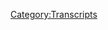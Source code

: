 {{DEFAULTSORT:
    #_TRANSCRIPT_0118:January 10-11, 2018
}}{{Transcript
    | title         = [[118: January 10-11, 2018]]
    | caption       = [https://knowledgefight.libsyn.com/knowledge-fight-jan-10-11-2018 Listen to this episode on Libsyn]
    | episodeNumber = [[118: January 10-11, 2018|118]]
    | length        = 02:36:13
}}

{{MessageBox
    | header     = Warning: Bot Generated Content
    | text       = This transcript was automatically generated by transcription software and likely contains many mistakes and misattributions. Please check the audio for definitive quotes, attribution, and context.
    | image      = N3yvass4myg91.webp
    | imagewidth = 50px
    | id         = warning
}}

{{TranscriptBlock
    | name      = Unknown Speaker
    | timestamp = 00:00:00.000
    | text      = Andy in Kansas, you're on the air. Thanks for holding
}}

{{TranscriptBlock
    | name      = Unknown Speaker
    | timestamp = 00:00:03.839
    | text      = Hello Alex, I'm a first-time caller. I'm a huge fan. I love your work. I love you. Hey everybody welcome back to knowledge fight
}}

{{TranscriptBlock
    | name      = Unknown Speaker
    | timestamp = 00:00:10.039
    | text      = I'm Dan. I'm Jordan. We are a couple dudes
}}

{{TranscriptBlock
    | name      = Unknown Speaker
    | timestamp = 00:00:11.960
    | text      = I like to sit around drink novelty beverages and talk a little bit about Alex Jones
}}

{{TranscriptBlock
    | name      = Unknown Speaker
    | timestamp = 00:00:15.640
    | text      = That's pretty much what we do Dan today because everyone loves the novelty beverage Dan
}}

{{TranscriptBlock
    | name      = Unknown Speaker
    | timestamp = 00:00:20.559
    | text      = I've been getting a lot of people in the chat room saying what is the novelty beverage we address it up top
}}

{{TranscriptBlock
    | name      = Unknown Speaker
    | timestamp = 00:00:24.800
    | text      = This is Bell's two-hearted ale
}}

{{TranscriptBlock
    | name      = Unknown Speaker
    | timestamp = 00:00:27.480
    | text      = Jordan
}}

{{TranscriptBlock
    | name      = Unknown Speaker
    | timestamp = 00:00:28.879
    | text      = What's up? I love the chat room being like fucking stick to the rules asshole
}}

{{TranscriptBlock
    | name      = Unknown Speaker
    | timestamp = 00:00:33.960
    | text      = It's become a thing where there's like chance that get going of like what's the beverage?
}}

{{TranscriptBlock
    | name      = Unknown Speaker
    | timestamp = 00:00:39.000
    | text      = So I don't want well Dan. What's the hook?
}}

{{TranscriptBlock
    | name      = Unknown Speaker
    | timestamp = 00:00:45.600
    | text      = The hook is a
}}

{{TranscriptBlock
    | name      = Unknown Speaker
    | timestamp = 00:00:47.560
    | text      = 1993 song by John Popper and his rock and roll outfit called police traveler
}}

{{TranscriptBlock
    | name      = Unknown Speaker
    | timestamp = 00:00:52.320
    | text      = Okay, okay, also it is that I know a lot about a few bars
}}

{{TranscriptBlock
    | name      = Unknown Speaker
    | timestamp = 00:00:55.560
    | text      = I
}}

{{TranscriptBlock
    | name      = Unknown Speaker
    | timestamp = 00:00:59.719
    | text      = Know a lot about Alex Jones, you know nothing about him not at all and therein we find our fun
}}

{{TranscriptBlock
    | name      = Unknown Speaker
    | timestamp = 00:01:05.439
    | text      = Welcome back. Welcome back to everyone listening. We thrilled to be here
}}

{{TranscriptBlock
    | name      = Unknown Speaker
    | timestamp = 00:01:08.959
    | text      = I've been chomping at the bit you you've been texting me like a giddy schoolgirl for the past couple of days
}}

{{TranscriptBlock
    | name      = Unknown Speaker
    | timestamp = 00:01:14.879
    | text      = Just what I need to I need to do a show
}}

{{TranscriptBlock
    | name      = Unknown Speaker
    | timestamp = 00:01:18.159
    | text      = That wasn't so much that I almost had a panic attack listening to Alex yesterday because of some shit
}}

{{TranscriptBlock
    | name      = Unknown Speaker
    | timestamp = 00:01:23.519
    | text      = He was getting into and how much I wanted to talk about it, right?
}}

{{TranscriptBlock
    | name      = Unknown Speaker
    | timestamp = 00:01:26.439
    | text      = I answer you were busy last night. We couldn't do it. And actually I'm thrilled that you couldn't do it as it turns out
}}

{{TranscriptBlock
    | name      = Unknown Speaker
    | timestamp = 00:01:32.000
    | text      = Yes
}}

{{TranscriptBlock
    | name      = Unknown Speaker
    | timestamp = 00:01:32.400
    | text      = Because having the context of today added into yesterday's show makes the narrative so much more robust perfect
}}

{{TranscriptBlock
    | name      = Unknown Speaker
    | timestamp = 00:01:39.599
    | text      = so we're so that in that case we are gonna put another one in the
}}

{{TranscriptBlock
    | name      = Unknown Speaker
    | timestamp = 00:01:44.120
    | text      = Apologies to Jordan you're right
}}

{{TranscriptBlock
    | name      = Unknown Speaker
    | timestamp = 00:01:46.519
    | text      = We're gonna go into Jordan. You're right. This is circumstance if anything
}}

{{TranscriptBlock
    | name      = Unknown Speaker
    | timestamp = 00:01:51.079
    | text      = But something I am gonna put a check in the column of is people. I'd like to say, thank you
}}

{{TranscriptBlock
    | name      = Unknown Speaker
    | timestamp = 00:01:59.120
    | text      = I'd like to give a shout out to a couple new donators what's going on out there?
}}

{{TranscriptBlock
    | name      = Unknown Speaker
    | timestamp = 00:02:03.519
    | text      = Congratulations on becoming a policy wonk Eric. I'm a policy wonk. Thank you so much Eric. Thank you. We appreciate it
}}

{{TranscriptBlock
    | name      = Unknown Speaker
    | timestamp = 00:02:10.400
    | text      = Oh so very much. If this is Eric Schmidt CEO of Google you have to tell he has to off-board a little money
}}

{{TranscriptBlock
    | name      = Unknown Speaker
    | timestamp = 00:02:16.680
    | text      = Yeah, also, I'd like to give a shout out to another donor Jason who was a donator before and bumped it up
}}

{{TranscriptBlock
    | name      = Unknown Speaker
    | timestamp = 00:02:22.919
    | text      = He is a foreign policy wonk. Oh shit. I unfortunately forgot to load up that sound effect. God damn it
}}

{{TranscriptBlock
    | name      = Unknown Speaker
    | timestamp = 00:02:28.819
    | text      = So he though only a foreign policy wonk will be getting the salutation of a technocrat
}}

{{TranscriptBlock
    | name      = Unknown Speaker
    | timestamp = 00:02:35.120
    | text      = I'm a policy wonk
}}

{{TranscriptBlock
    | name      = Unknown Speaker
    | timestamp = 00:02:39.360
    | text      = Someone someone sodomite sent me a bucket of poop daddy sharp
}}

{{TranscriptBlock
    | name      = Unknown Speaker
    | timestamp = 00:02:42.639
    | text      = I'm
}}

{{TranscriptBlock
    | name      = Unknown Speaker
    | timestamp = 00:02:44.759
    | text      = Jar Jar Binks has a Caribbean black accent. He's a loser little little kitty, baby
}}

{{TranscriptBlock
    | name      = Unknown Speaker
    | timestamp = 00:02:51.439
    | text      = I don't want to hate black people. I renounce Jesus Christ fair enough
}}

{{TranscriptBlock
    | name      = Unknown Speaker
    | timestamp = 00:02:56.280
    | text      = so
}}

{{TranscriptBlock
    | name      = Unknown Speaker
    | timestamp = 00:02:57.520
    | text      = Jordan oh
}}

{{TranscriptBlock
    | name      = Unknown Speaker
    | timestamp = 00:02:59.199
    | text      = God, ah
}}

{{TranscriptBlock
    | name      = Unknown Speaker
    | timestamp = 00:03:00.919
    | text      = Good times. Oh, yeah, if you would like to become I'm too happy after that
}}

{{TranscriptBlock
    | name      = Unknown Speaker
    | timestamp = 00:03:05.800
    | text      = If you would like to become a policy wonk and trigger sound effects like that
}}

{{TranscriptBlock
    | name      = Unknown Speaker
    | timestamp = 00:03:09.120
    | text      = You may do so by going to our website knowledge fight calm and clicking support the show. We really appreciate it and little update
}}

{{TranscriptBlock
    | name      = Unknown Speaker
    | timestamp = 00:03:15.879
    | text      = We had set out that we needed to try and bump up the donations
}}

{{TranscriptBlock
    | name      = Unknown Speaker
    | timestamp = 00:03:20.400
    | text      = To buy a hundred dollars by the end of the month starting on January 1st
}}

{{TranscriptBlock
    | name      = Unknown Speaker
    | timestamp = 00:03:24.080
    | text      = And we are definitely on track to do that really and I really appreciate everyone
}}

{{TranscriptBlock
    | name      = Unknown Speaker
    | timestamp = 00:03:28.319
    | text      = Chipping in and if you'd like to keep that train rolling we we can hit this goal and it's only
}}

{{TranscriptBlock
    | name      = Unknown Speaker
    | timestamp = 00:03:34.039
    | text      = January
}}

{{TranscriptBlock
    | name      = Unknown Speaker
    | timestamp = 00:03:35.080
    | text      = 12 11th as we record. All right. Well shit. Yeah, we're only a third of the way through the month
}}

{{TranscriptBlock
    | name      = Unknown Speaker
    | timestamp = 00:03:40.120
    | text      = Yeah, and we are we're on track. We're ahead of track. Let's say a little bit ahead of track
}}

{{TranscriptBlock
    | name      = Unknown Speaker
    | timestamp = 00:03:44.680
    | text      = so we really really appreciate it, but it makes a big difference and
}}

{{TranscriptBlock
    | name      = Unknown Speaker
    | timestamp = 00:03:49.960
    | text      = At the end of the month if we hit our goal, we will start breaking down end game Alex Jones's dogshit documentary
}}

{{TranscriptBlock
    | name      = Unknown Speaker
    | timestamp = 00:03:56.680
    | text      = We're gonna do a 12 and a half hour long episode. It will be
}}

{{TranscriptBlock
    | name      = Unknown Speaker
    | timestamp = 00:04:01.840
    | text      = devastating I
}}

{{TranscriptBlock
    | name      = Unknown Speaker
    | timestamp = 00:04:03.199
    | text      = Have found a couple of things. I've read like six books
}}

{{TranscriptBlock
    | name      = Unknown Speaker
    | timestamp = 00:04:07.400
    | text      = And I've only covered ten minutes of the documentary. Okay, it's
}}

{{TranscriptBlock
    | name      = Unknown Speaker
    | timestamp = 00:04:11.400
    | text      = Real now. I don't want to reach the goal because I want all of that work to have been for nothing
}}

{{TranscriptBlock
    | name      = Unknown Speaker
    | timestamp = 00:04:16.199
    | text      = Boy, that'll be depressing. I'm a cruel man. That would be very cruel
}}

{{TranscriptBlock
    | name      = Unknown Speaker
    | timestamp = 00:04:20.720
    | text      = Jordan you don't have to listen to the show if you don't like it just donate a little bit more so we can all hear
}}

{{TranscriptBlock
    | name      = Unknown Speaker
    | timestamp = 00:04:25.600
    | text      = Those drops and so Dan can lose his mind. Yeah, it's a it's a altruism. That's what it is. So Jordan
}}

{{TranscriptBlock
    | name      = Unknown Speaker
    | timestamp = 00:04:30.759
    | text      = Yeah, like I told you
}}

{{TranscriptBlock
    | name      = Unknown Speaker
    | timestamp = 00:04:32.759
    | text      = We will be going over today events that transpired on the January 10th and January 11th of 2018
}}

{{TranscriptBlock
    | name      = Unknown Speaker
    | timestamp = 00:04:40.240
    | text      = episodes indeed
}}

{{TranscriptBlock
    | name      = Unknown Speaker
    | timestamp = 00:04:41.519
    | text      = Alex Jones show but but what we're really gonna be going over because I'm gonna skip a lot of the bullshit like on the 11th
}}

{{TranscriptBlock
    | name      = Unknown Speaker
    | timestamp = 00:04:49.040
    | text      = Joe Arpaio was on rare and I don't want you to scream for half an hour about how he's a monster
}}

{{TranscriptBlock
    | name      = Unknown Speaker
    | timestamp = 00:04:54.160
    | text      = Probably not a good idea. I believe the last time Arpaio made a
}}

{{TranscriptBlock
    | name      = Unknown Speaker
    | timestamp = 00:04:57.600
    | text      = An appearance on this podcast. It did not go well for me didn't go great. You almost threw up. Yeah
}}

{{TranscriptBlock
    | name      = Unknown Speaker
    | timestamp = 00:05:03.519
    | text      = That's right. I took my headphones off
}}

{{TranscriptBlock
    | name      = Unknown Speaker
    | timestamp = 00:05:06.279
    | text      = We had to break. Yeah, fuck but he's on cuz he's running for Congress and yeah, not great
}}

{{TranscriptBlock
    | name      = Unknown Speaker
    | timestamp = 00:05:12.600
    | text      = I saw that not great
}}

{{TranscriptBlock
    | name      = Unknown Speaker
    | timestamp = 00:05:13.959
    | text      = And so the other thing that happened was project Veritas James O'Keefe came on because they had an undercover
}}

{{TranscriptBlock
    | name      = Unknown Speaker
    | timestamp = 00:05:19.600
    | text      = investigation of Twitter and how Twitter your Twitter is shadow banning conservatives sure and so they played the video and it's the
}}

{{TranscriptBlock
    | name      = Unknown Speaker
    | timestamp = 00:05:27.519
    | text      = Softest fucking shit I've ever seen in my life
}}

{{TranscriptBlock
    | name      = Unknown Speaker
    | timestamp = 00:05:29.319
    | text      = It's very clear from the context of these interviews that they have that they're secretly recording
}}

{{TranscriptBlock
    | name      = Unknown Speaker
    | timestamp = 00:05:34.079
    | text      = Like there's just a guy who's explaining what shadow banning is
}}

{{TranscriptBlock
    | name      = Unknown Speaker
    | timestamp = 00:05:38.079
    | text      = And then at the end of the clip that they play that they forgot to cut out the guy says I don't know if Twitter
}}

{{TranscriptBlock
    | name      = Unknown Speaker
    | timestamp = 00:05:43.439
    | text      = Even does that anymore, right?
}}

{{TranscriptBlock
    | name      = Unknown Speaker
    | timestamp = 00:05:45.439
    | text      = Okay, great. I thought there was another that only adds to the mystery see because of course he had to say that he can't get
}}

{{TranscriptBlock
    | name      = Unknown Speaker
    | timestamp = 00:05:51.800
    | text      = He's got plausible
}}

{{TranscriptBlock
    | name      = Unknown Speaker
    | timestamp = 00:05:53.319
    | text      = Deniability they don't tell him that
}}

{{TranscriptBlock
    | name      = Unknown Speaker
    | timestamp = 00:05:55.660
    | text      = What I'm saying is James O'Keefe should have cut that out. Of course
}}

{{TranscriptBlock
    | name      = Unknown Speaker
    | timestamp = 00:05:58.819
    | text      = He should have but that's why he's a genius crafty even when he's forgetting what to do to make him say he's bad
}}

{{TranscriptBlock
    | name      = Unknown Speaker
    | timestamp = 00:06:05.920
    | text      = Oh, he's a fucking it's guys. Oh, he'll do that
}}

{{TranscriptBlock
    | name      = Unknown Speaker
    | timestamp = 00:06:09.199
    | text      = I don't know
}}

{{TranscriptBlock
    | name      = Unknown Speaker
    | timestamp = 00:06:09.759
    | text      = So but that's a lot of the bullshit that's going on on the episodes
}}

{{TranscriptBlock
    | name      = Unknown Speaker
    | timestamp = 00:06:13.240
    | text      = We're not gonna talk about that because we need to talk about a more robust issue
}}

{{TranscriptBlock
    | name      = Unknown Speaker
    | timestamp = 00:06:16.279
    | text      = It's something that is being I can expose I think pretty clearly through these two episodes and that is that Alex Jones has
}}

{{TranscriptBlock
    | name      = Unknown Speaker
    | timestamp = 00:06:23.879
    | text      = What I would officially call has lost his mind. Okay, I see now
}}

{{TranscriptBlock
    | name      = Unknown Speaker
    | timestamp = 00:06:27.639
    | text      = I thought it was gonna be the jar jar banks did not have a Caribbean black accent
}}

{{TranscriptBlock
    | name      = Unknown Speaker
    | timestamp = 00:06:34.279
    | text      = We are really going to get in to how racist transformers is right, that's what we're gonna do
}}

{{TranscriptBlock
    | name      = Unknown Speaker
    | timestamp = 00:06:39.720
    | text      = I look so here's the deal. Alex has lost his mind
}}

{{TranscriptBlock
    | name      = Unknown Speaker
    | timestamp = 00:06:43.319
    | text      = Yes, and we've said this a lot of times
}}

{{TranscriptBlock
    | name      = Unknown Speaker
    | timestamp = 00:06:45.399
    | text      = We've said a lot of times that this is the point where Alex has lost his mind
}}

{{TranscriptBlock
    | name      = Unknown Speaker
    | timestamp = 00:06:48.560
    | text      = but I think he's lost his mind in a very specific Alex Jones II way and
}}

{{TranscriptBlock
    | name      = Unknown Speaker
    | timestamp = 00:06:53.120
    | text      = That he's become reasonable. No, no
}}

{{TranscriptBlock
    | name      = Unknown Speaker
    | timestamp = 00:06:57.360
    | text      = He's renounced all of his previous statements and he has decided that now is the time
}}

{{TranscriptBlock
    | name      = Unknown Speaker
    | timestamp = 00:07:04.199
    | text      = Mm-hmm to open up a small independent bookstore
}}

{{TranscriptBlock
    | name      = Unknown Speaker
    | timestamp = 00:07:07.839
    | text      = No, although that would be interesting. It'd be an angry-ass bookstore where no one reads anything
}}

{{TranscriptBlock
    | name      = Unknown Speaker
    | timestamp = 00:07:15.399
    | text      = Covers all of the books would just be empty on that. It would just be it would be just be book jackets
}}

{{TranscriptBlock
    | name      = Unknown Speaker
    | timestamp = 00:07:21.079
    | text      = He would have the heart of these spines. Yeah. Yeah, exactly
}}

{{TranscriptBlock
    | name      = Unknown Speaker
    | timestamp = 00:07:24.759
    | text      = So, you know in order to explain what I mean by this
}}

{{TranscriptBlock
    | name      = Unknown Speaker
    | timestamp = 00:07:28.079
    | text      = I believe that one of the defining characteristics of Alex Jones is jealousy and pettiness and bitterness
}}

{{TranscriptBlock
    | name      = Unknown Speaker
    | timestamp = 00:07:35.199
    | text      = and
}}

{{TranscriptBlock
    | name      = Unknown Speaker
    | timestamp = 00:07:37.120
    | text      = I
}}

{{TranscriptBlock
    | name      = Unknown Speaker
    | timestamp = 00:07:38.519
    | text      = Think that Alex has become
}}

{{TranscriptBlock
    | name      = Unknown Speaker
    | timestamp = 00:07:41.800
    | text      = Aware of the conspiracy world outside of himself
}}

{{TranscriptBlock
    | name      = Unknown Speaker
    | timestamp = 00:07:45.879
    | text      = Okay, and he's starting to lose his mind. All right, because he's being outdone
}}

{{TranscriptBlock
    | name      = Unknown Speaker
    | timestamp = 00:07:51.199
    | text      = Okay, and I owe this will flesh out as we go along. Okay, okay
}}

{{TranscriptBlock
    | name      = Unknown Speaker
    | timestamp = 00:07:55.079
    | text      = But my first piece of evidence that I'm going to present and to provide context that will inform the rest of this episode
}}

{{TranscriptBlock
    | name      = Unknown Speaker
    | timestamp = 00:08:02.240
    | text      = I have to take you back to 2017. I
}}

{{TranscriptBlock
    | name      = Unknown Speaker
    | timestamp = 00:08:06.519
    | text      = Have to take you back and we not to a special report that Alex Jones recorded on Christmas Eve
}}

{{TranscriptBlock
    | name      = Unknown Speaker
    | timestamp = 00:08:13.160
    | text      = All right, I somehow missed in the shuffle because I don't know I don't watch all of his special reports
}}

{{TranscriptBlock
    | name      = Unknown Speaker
    | timestamp = 00:08:18.319
    | text      = Okay, he insinuates that he's recording this at 3 in the morning
}}

{{TranscriptBlock
    | name      = Unknown Speaker
    | timestamp = 00:08:23.000
    | text      = I'm guessing that's not true
}}

{{TranscriptBlock
    | name      = Unknown Speaker
    | timestamp = 00:08:24.720
    | text      = It's unclear because he says that Rob do is there and he's like Rob do is the kind of guy who you can call it?
}}

{{TranscriptBlock
    | name      = Unknown Speaker
    | timestamp = 00:08:30.199
    | text      = 3 in the morning, it'll come down to the studio. He might have just been saying that is a general thing, right?
}}

{{TranscriptBlock
    | name      = Unknown Speaker
    | timestamp = 00:08:34.960
    | text      = Or he might he does keep looking at his watch. So it isn't that you know, it's like it's like
}}

{{TranscriptBlock
    | name      = Unknown Speaker
    | timestamp = 00:08:39.480
    | text      = His way in a mountain standard time or are they it's an hour earlier than central. It's an hour
}}

{{TranscriptBlock
    | name      = Unknown Speaker
    | timestamp = 00:08:45.919
    | text      = Mountain. Yeah. Yeah, so he's there. Sorry. I just wanted to clarify for our listener
}}

{{TranscriptBlock
    | name      = Unknown Speaker
    | timestamp = 00:08:51.159
    | text      = He says that his wife is there with him like she's waiting outside
}}

{{TranscriptBlock
    | name      = Unknown Speaker
    | timestamp = 00:08:54.279
    | text      = Rob do's wife and kid are there and waiting right and so it's like oh, that's this why are you depressed?
}}

{{TranscriptBlock
    | name      = Unknown Speaker
    | timestamp = 00:09:01.159
    | text      = This is the worst Christmas ever
}}

{{TranscriptBlock
    | name      = Unknown Speaker
    | timestamp = 00:09:02.759
    | text      = You're the Alex Jones is a shitty version of Ebeneezer Scrooge and I never thought I could say that it's very depressing
}}

{{TranscriptBlock
    | name      = Unknown Speaker
    | timestamp = 00:09:08.960
    | text      = Yeah
}}

{{TranscriptBlock
    | name      = Unknown Speaker
    | timestamp = 00:09:09.279
    | text      = And so here is the first clip of why he decided to come into the studio on Christmas Eve to record a special
}}

{{TranscriptBlock
    | name      = Unknown Speaker
    | timestamp = 00:09:17.080
    | text      = live broadcast
}}

{{TranscriptBlock
    | name      = Unknown Speaker
    | timestamp = 00:09:18.759
    | text      = It's Christmas Eve
}}

{{TranscriptBlock
    | name      = Unknown Speaker
    | timestamp = 00:09:20.759
    | text      = and I have come into the office to
}}

{{TranscriptBlock
    | name      = Unknown Speaker
    | timestamp = 00:09:24.759
    | text      = stream this emergency transmission on YouTube and Facebook
}}

{{TranscriptBlock
    | name      = Unknown Speaker
    | timestamp = 00:09:30.200
    | text      = Because
}}

{{TranscriptBlock
    | name      = Unknown Speaker
    | timestamp = 00:09:33.279
    | text      = If this doesn't get major attention and if this doesn't break through into the public's psyche
}}

{{TranscriptBlock
    | name      = Unknown Speaker
    | timestamp = 00:09:39.600
    | text      = the globalists have a recent chance of killing the president in the next two weeks and
}}

{{TranscriptBlock
    | name      = Unknown Speaker
    | timestamp = 00:09:46.279
    | text      = taking over the media
}}

{{TranscriptBlock
    | name      = Unknown Speaker
    | timestamp = 00:09:48.120
    | text      = Using the emergency alert system. All right, I was little switch that's still in place to really
}}

{{TranscriptBlock
    | name      = Unknown Speaker
    | timestamp = 00:09:54.600
    | text      = Bring this country into a civil emergency
}}

{{TranscriptBlock
    | name      = Unknown Speaker
    | timestamp = 00:09:58.000
    | text      = Is what they'll call it, but it's really martial law
}}

{{TranscriptBlock
    | name      = Unknown Speaker
    | timestamp = 00:10:01.299
    | text      = Now in the last few months I have followed but never
}}

{{TranscriptBlock
    | name      = Unknown Speaker
    | timestamp = 00:10:08.519
    | text      = You anonymous
}}

{{TranscriptBlock
    | name      = Unknown Speaker
    | timestamp = 00:10:10.600
    | text      = and a lot of what QAnon has said I already had gotten separately from my White House sources my Pentagon sources my
}}

{{TranscriptBlock
    | name      = Unknown Speaker
    | timestamp = 00:10:17.720
    | text      = CIA sources, nope, and folks know we have amazing sources
}}

{{TranscriptBlock
    | name      = Unknown Speaker
    | timestamp = 00:10:22.159
    | text      = Sure
}}

{{TranscriptBlock
    | name      = Unknown Speaker
    | timestamp = 00:10:23.120
    | text      = those sources are in fact QAnon and he just had to make it look like if you give if he gives if he gives those
}}

{{TranscriptBlock
    | name      = Unknown Speaker
    | timestamp = 00:10:30.080
    | text      = Three examples like I got it from my White House sources the FBI
}}

{{TranscriptBlock
    | name      = Unknown Speaker
    | timestamp = 00:10:35.559
    | text      = Sources that really means like fuck I did not have this shit at all and I've got to play from behind
}}

{{TranscriptBlock
    | name      = Unknown Speaker
    | timestamp = 00:10:41.320
    | text      = Yeah, because this has taken over the internet. I have to already have known about for everyone who doesn't know
}}

{{TranscriptBlock
    | name      = Unknown Speaker
    | timestamp = 00:10:48.279
    | text      = I've done a bunch of looking into this and it's not really worth too much of a discussion but QAnon is another one of these
}}

{{TranscriptBlock
    | name      = Unknown Speaker
    | timestamp = 00:10:55.039
    | text      = Accounts that is posting cryptic messages and stuff like that trying to get people to think that they have inside information
}}

{{TranscriptBlock
    | name      = Unknown Speaker
    | timestamp = 00:11:02.000
    | text      = This is something that's existed on 4chan Bigfoot. It's in the White House
}}

{{TranscriptBlock
    | name      = Unknown Speaker
    | timestamp = 00:11:05.399
    | text      = well, there's so many accounts that have existed on reddit and on 4chan over the years that have been like FBI and on and like
}}

{{TranscriptBlock
    | name      = Unknown Speaker
    | timestamp = 00:11:12.159
    | text      = all these people who do just play around as if they have
}}

{{TranscriptBlock
    | name      = Unknown Speaker
    | timestamp = 00:11:15.279
    | text      = Insider access and so this is like creepypasta, right? And this is another one and so
}}

{{TranscriptBlock
    | name      = Unknown Speaker
    | timestamp = 00:11:22.519
    | text      = What's going on here? Is that Alex is the king of conspiracies, right?
}}

{{TranscriptBlock
    | name      = Unknown Speaker
    | timestamp = 00:11:30.399
    | text      = Historically for the last 20 years he's been on the radio and he is the king of conspiracies
}}

{{TranscriptBlock
    | name      = Unknown Speaker
    | timestamp = 00:11:35.320
    | text      = He's the most I would say the most popular conspiracy theorist. He's the Walmart of conspiracy theories. There you go
}}

{{TranscriptBlock
    | name      = Unknown Speaker
    | timestamp = 00:11:42.360
    | text      = Yeah, and for the last couple months, he's been pitching this narrative where this guy named Zach comes on
}}

{{TranscriptBlock
    | name      = Unknown Speaker
    | timestamp = 00:11:48.759
    | text      = Over the phone, right? Who's an FBI?
}}

{{TranscriptBlock
    | name      = Unknown Speaker
    | timestamp = 00:11:51.639
    | text      = Intelligence agent who's feeding him information like they were shooting from helicopters at the Las Vegas shooting, right?
}}

{{TranscriptBlock
    | name      = Unknown Speaker
    | timestamp = 00:11:58.840
    | text      = And he's not getting a lot of traction
}}

{{TranscriptBlock
    | name      = Unknown Speaker
    | timestamp = 00:12:00.840
    | text      = But QAnon is okay to the point where Rob do has interviewed people who moderate the subreddit
}}

{{TranscriptBlock
    | name      = Unknown Speaker
    | timestamp = 00:12:10.559
    | text      = And so Alex you're a troll on
}}

{{TranscriptBlock
    | name      = Unknown Speaker
    | timestamp = 00:12:14.600
    | text      = The on the QAnon god damn it. If you don't get that. Are you shitting me?
}}

{{TranscriptBlock
    | name      = Unknown Speaker
    | timestamp = 00:12:19.960
    | text      = I get to fuck with Alex Jones directly. Yes
}}

{{TranscriptBlock
    | name      = Unknown Speaker
    | timestamp = 00:12:24.240
    | text      = 100% interview me Alex cannot handle the fact that he's being outdone by random people
}}

{{TranscriptBlock
    | name      = Unknown Speaker
    | timestamp = 00:12:30.019
    | text      = Fucking around on Facebook. Yeah, we're on reddit and 4chan
}}

{{TranscriptBlock
    | name      = Unknown Speaker
    | timestamp = 00:12:34.220
    | text      = So to the point where even fucking Jerome Corsi is basically writing a book online
}}

{{TranscriptBlock
    | name      = Unknown Speaker
    | timestamp = 00:12:40.100
    | text      = decoding QAnon's messages
}}

{{TranscriptBlock
    | name      = Unknown Speaker
    | timestamp = 00:12:41.980
    | text      = Alex feels betrayed. I love it. He's losing it. I love it
}}

{{TranscriptBlock
    | name      = Unknown Speaker
    | timestamp = 00:12:45.940
    | text      = I had so here is here is a clip where I think it really demonstrates his true feelings about about the situation
}}

{{TranscriptBlock
    | name      = Unknown Speaker
    | timestamp = 00:12:53.179
    | text      = Zach is who he says he is and here he is on the show and it's only got
}}

{{TranscriptBlock
    | name      = Unknown Speaker
    | timestamp = 00:12:58.039
    | text      = 44,000 views
}}

{{TranscriptBlock
    | name      = Unknown Speaker
    | timestamp = 00:13:01.759
    | text      = Again some little comment about
}}

{{TranscriptBlock
    | name      = Unknown Speaker
    | timestamp = 00:13:04.399
    | text      = QAnon gets a million. That's great. This is this this guy's real
}}

{{TranscriptBlock
    | name      = Unknown Speaker
    | timestamp = 00:13:09.720
    | text      = This guy's known to us who he is. There's TV programs with him in it his voice his face
}}

{{TranscriptBlock
    | name      = Unknown Speaker
    | timestamp = 00:13:14.600
    | text      = We've talked to him saved by the bell. He gives us this stuff exclusively
}}

{{TranscriptBlock
    | name      = Unknown Speaker
    | timestamp = 00:13:19.240
    | text      = And he's had to leave the country to give you this information. This is the real QAnon. So he's
}}

{{TranscriptBlock
    | name      = Unknown Speaker
    | timestamp = 00:13:24.919
    | text      = We
}}

{{TranscriptBlock
    | name      = Unknown Speaker
    | timestamp = 00:13:26.960
    | text      = He's he's saying the QAnon isn't real but mine is
}}

{{TranscriptBlock
    | name      = Unknown Speaker
    | timestamp = 00:13:32.879
    | text      = My hoax is real and I'm furious that it's not more successful than the one that's out fortune
}}

{{TranscriptBlock
    | name      = Unknown Speaker
    | timestamp = 00:13:38.320
    | text      = God, this is making me so mad. Why didn't I get on board with this immediately? It's like in The Last Jedi whenever
}}

{{TranscriptBlock
    | name      = Unknown Speaker
    | timestamp = 00:13:45.559
    | text      = Yoda says to Luke that the fate of the teachers for their students to outdo them, right?
}}

{{TranscriptBlock
    | name      = Unknown Speaker
    | timestamp = 00:13:51.799
    | text      = I guess I'm gonna make as many Star Wars The Last Jedi references tonight
}}

{{TranscriptBlock
    | name      = Unknown Speaker
    | timestamp = 00:13:56.120
    | text      = I haven't seen it. I want to see it. I want to see it again
}}

{{TranscriptBlock
    | name      = Unknown Speaker
    | timestamp = 00:13:59.039
    | text      = Do you want to go we can go? All right, let's end this podcast
}}

{{TranscriptBlock
    | name      = Unknown Speaker
    | timestamp = 00:14:02.159
    | text      = Hey guys, if you wanna check us out, we're on knowledge.com
}}

{{TranscriptBlock
    | name      = Unknown Speaker
    | timestamp = 00:14:05.279
    | text      = So hey guys, if you want to check us out, we'll be at the movie theater watching The Last Jedi
}}

{{TranscriptBlock
    | name      = Unknown Speaker
    | timestamp = 00:14:09.240
    | text      = So in this in this next clip again from Christmas Eve if we get
}}

{{TranscriptBlock
    | name      = Unknown Speaker
    | timestamp = 00:14:13.120
    | text      = $300 we'll do a breakdown of The Last Jedi
}}

{{TranscriptBlock
    | name      = Unknown Speaker
    | timestamp = 00:14:15.759
    | text      = So no we won't in this next clip Alex Jones in trying to get authenticity for his hoax guy
}}

{{TranscriptBlock
    | name      = Unknown Speaker
    | timestamp = 00:14:23.840
    | text      = Yeah, he is intelligence fake guy
}}

{{TranscriptBlock
    | name      = Unknown Speaker
    | timestamp = 00:14:26.799
    | text      = What he means?
}}

{{TranscriptBlock
    | name      = Unknown Speaker
    | timestamp = 00:14:29.200
    | text      = What he's accidentally what he accidentally does in this clip is very clearly out who this guy is if he's real of course
}}

{{TranscriptBlock
    | name      = Unknown Speaker
    | timestamp = 00:14:37.440
    | text      = One of those sources is public
}}

{{TranscriptBlock
    | name      = Unknown Speaker
    | timestamp = 00:14:39.580
    | text      = His name's Zack and we know who he is. He's a famous former member of Army Special Operations
}}

{{TranscriptBlock
    | name      = Unknown Speaker
    | timestamp = 00:14:49.500
    | text      = and the whole joint forces operation out of Florida and
}}

{{TranscriptBlock
    | name      = Unknown Speaker
    | timestamp = 00:14:55.179
    | text      = He is part Muslim. His mother was Muslim
}}

{{TranscriptBlock
    | name      = Unknown Speaker
    | timestamp = 00:14:58.059
    | text      = That's not a nationality or religious or a thing you can be but also a defining characteristic yokes in Morocco
}}

{{TranscriptBlock
    | name      = Unknown Speaker
    | timestamp = 00:15:04.500
    | text      = where he is now and
}}

{{TranscriptBlock
    | name      = Unknown Speaker
    | timestamp = 00:15:06.539
    | text      = Some of the things he said on air
}}

{{TranscriptBlock
    | name      = Unknown Speaker
    | timestamp = 00:15:08.539
    | text      = were so serious, he was picked up by the FBI and
}}

{{TranscriptBlock
    | name      = Unknown Speaker
    | timestamp = 00:15:13.179
    | text      = Taken to
}}

{{TranscriptBlock
    | name      = Unknown Speaker
    | timestamp = 00:15:14.740
    | text      = The US military base. He was then released and he has gone to Morocco
}}

{{TranscriptBlock
    | name      = Unknown Speaker
    | timestamp = 00:15:19.379
    | text      = Where he believes it's safer for him to be able to even call into the show
}}

{{TranscriptBlock
    | name      = Unknown Speaker
    | timestamp = 00:15:22.899
    | text      = I'm probably gonna have to get in touch with him today and get him back on for another emergency
}}

{{TranscriptBlock
    | name      = Unknown Speaker
    | timestamp = 00:15:28.259
    | text      = Transmission in the next few days just to go over all this Intel
}}

{{TranscriptBlock
    | name      = Unknown Speaker
    | timestamp = 00:15:31.700
    | text      = He doesn't want to give me a lot of the Intel now. I have other sources as well that are saying
}}

{{TranscriptBlock
    | name      = Unknown Speaker
    | timestamp = 00:15:40.100
    | text      = What he's telling me is dead-on. So before I get into all of this, I want you to listen to me very very carefully
}}

{{TranscriptBlock
    | name      = Unknown Speaker
    | timestamp = 00:15:48.019
    | text      = Very very carefully
}}

{{TranscriptBlock
    | name      = Unknown Speaker
    | timestamp = 00:15:51.860
    | text      = I don't just go off my Intel sources sources that have been proven to me right over and over again. They haven't
}}

{{TranscriptBlock
    | name      = Unknown Speaker
    | timestamp = 00:15:57.580
    | text      = I go also shouldn't you of watching the globalist and what they're doing in the media pretending now
}}

{{TranscriptBlock
    | name      = Unknown Speaker
    | timestamp = 00:16:04.740
    | text      = What does Q anon say?
}}

{{TranscriptBlock
    | name      = Unknown Speaker
    | timestamp = 00:16:07.419
    | text      = Q anon doesn't even basically say who they are. They just say that they have sources but not there was a plan in
}}

{{TranscriptBlock
    | name      = Unknown Speaker
    | timestamp = 00:16:14.700
    | text      = November to take from
}}

{{TranscriptBlock
    | name      = Unknown Speaker
    | timestamp = 00:16:16.740
    | text      = Clapper and Brennan and others had signaled this on national television at the Aspen Institute
}}

{{TranscriptBlock
    | name      = Unknown Speaker
    | timestamp = 00:16:22.580
    | text      = In October, right? We played those we all know that he's gonna be taken out
}}

{{TranscriptBlock
    | name      = Unknown Speaker
    | timestamp = 00:16:26.460
    | text      = in the next month or so next two months and
}}

{{TranscriptBlock
    | name      = Unknown Speaker
    | timestamp = 00:16:30.460
    | text      = that
}}

{{TranscriptBlock
    | name      = Unknown Speaker
    | timestamp = 00:16:34.059
    | text      = It's not gonna be judicial it's not gonna be legislative it's not gonna be impeachment there's a wolf blitzer clip
}}

{{TranscriptBlock
    | name      = Unknown Speaker
    | timestamp = 00:16:39.620
    | text      = We've played it probably 30 times great
}}

{{TranscriptBlock
    | name      = Unknown Speaker
    | timestamp = 00:16:42.100
    | text      = And now I can go look that up because you have made a bunch of defining characteristics
}}

{{TranscriptBlock
    | name      = Unknown Speaker
    | timestamp = 00:16:46.980
    | text      = It is at the Aspen Institute. It is Clapper and Brennan together with Wolf Blitzer. I have found this clip
}}

{{TranscriptBlock
    | name      = Unknown Speaker
    | timestamp = 00:16:52.980
    | text      = Actually, I found it on Alex Jones's channel. I found seem like it'd be hard to find
}}

{{TranscriptBlock
    | name      = Unknown Speaker
    | timestamp = 00:16:57.899
    | text      = I keep saying it
}}

{{TranscriptBlock
    | name      = Unknown Speaker
    | timestamp = 00:16:58.860
    | text      = I found a video that he put out himself called former CIA director calls for coup against Trump and now here
}}

{{TranscriptBlock
    | name      = Unknown Speaker
    | timestamp = 00:17:05.180
    | text      = Let's listen to what Alex plays of the clip
}}

{{TranscriptBlock
    | name      = Unknown Speaker
    | timestamp = 00:17:09.619
    | text      = but this is where the work of Robert Mueller is is critical to our future as a country because I you know in some respects
}}

{{TranscriptBlock
    | name      = Unknown Speaker
    | timestamp = 00:17:16.700
    | text      = We're a government in a nation in crisis right now
}}

{{TranscriptBlock
    | name      = Unknown Speaker
    | timestamp = 00:17:18.700
    | text      = You have confidence in the special counsel. Absolutely. He both worked with him for a long time when he was head of the FBI
}}

{{TranscriptBlock
    | name      = Unknown Speaker
    | timestamp = 00:17:25.339
    | text      = Absolutely. I was a
}}

{{TranscriptBlock
    | name      = Unknown Speaker
    | timestamp = 00:17:26.660
    | text      = Inspired choice. They don't come any better and
}}

{{TranscriptBlock
    | name      = Unknown Speaker
    | timestamp = 00:17:29.619
    | text      = Nobody better than Bob Mueller who is a straight shooter and will not be intimidated by any any anything fired by mr
}}

{{TranscriptBlock
    | name      = Unknown Speaker
    | timestamp = 00:17:36.859
    | text      = Trump or tempted to be fired by mr
}}

{{TranscriptBlock
    | name      = Unknown Speaker
    | timestamp = 00:17:38.579
    | text      = um
}}

{{TranscriptBlock
    | name      = Unknown Speaker
    | timestamp = 00:17:38.660
    | text      = I hope I really hope that our members of Congress or like to representatives are gonna stand up and say enough is enough
}}

{{TranscriptBlock
    | name      = Unknown Speaker
    | timestamp = 00:17:43.980
    | text      = And stop making apologies excuses for things that are happening that really flout
}}

{{TranscriptBlock
    | name      = Unknown Speaker
    | timestamp = 00:17:49.339
    | text      = I think our system of of laws and government here when you say enough is enough
}}

{{TranscriptBlock
    | name      = Unknown Speaker
    | timestamp = 00:17:56.140
    | text      = If he's fired and he's the president United States so he could tell
}}

{{TranscriptBlock
    | name      = Unknown Speaker
    | timestamp = 00:18:00.579
    | text      = Rosenstein to fire him if he wants but if he's fired, what would you want Congress to do Paul Ryan to hang him?
}}

{{TranscriptBlock
    | name      = Unknown Speaker
    | timestamp = 00:18:06.059
    | text      = well
}}

{{TranscriptBlock
    | name      = Unknown Speaker
    | timestamp = 00:18:06.299
    | text      = first of all
}}

{{TranscriptBlock
    | name      = Unknown Speaker
    | timestamp = 00:18:06.660
    | text      = I think it's the obligation of some executive branch officials to refuse to carry out some of these orders that
}}

{{TranscriptBlock
    | name      = Unknown Speaker
    | timestamp = 00:18:11.839
    | text      = Again are inconsistent with what this country is all about
}}

{{TranscriptBlock
    | name      = Unknown Speaker
    | timestamp = 00:18:15.680
    | text      = but I
}}

{{TranscriptBlock
    | name      = Unknown Speaker
    | timestamp = 00:18:17.440
    | text      = Would just hope that this is not going to be a partisan issue
}}

{{TranscriptBlock
    | name      = Unknown Speaker
    | timestamp = 00:18:22.000
    | text      = That Republicans Democrats are going to see that the future of this country at stake and there needs to be some things done for the good
}}

{{TranscriptBlock
    | name      = Unknown Speaker
    | timestamp = 00:18:28.640
    | text      = of the future
}}

{{TranscriptBlock
    | name      = Unknown Speaker
    | timestamp = 00:18:30.000
    | text      = You fucking idiot spreadin
}}

{{TranscriptBlock
    | name      = Unknown Speaker
    | timestamp = 00:18:32.440
    | text      = So that was the that's all the clip that Alex plays on this former CIA director calls for a coup against Trump
}}

{{TranscriptBlock
    | name      = Unknown Speaker
    | timestamp = 00:18:38.440
    | text      = He don't yeah, he called for a coup. No, he absolutely didn't know nothing. There's nothing that if Trump
}}

{{TranscriptBlock
    | name      = Unknown Speaker
    | timestamp = 00:18:45.319
    | text      = Technically does not break the law. However
}}

{{TranscriptBlock
    | name      = Unknown Speaker
    | timestamp = 00:18:48.720
    | text      = Completely destroys any possibility of believing that he is not colluding with Russia by firing his second
}}

{{TranscriptBlock
    | name      = Unknown Speaker
    | timestamp = 00:18:57.480
    | text      = Person investigating him for an obstruction of justice. Mm-hmm. Then it's a good idea for Congress to
}}

{{TranscriptBlock
    | name      = Unknown Speaker
    | timestamp = 00:19:04.720
    | text      = Overthrow the government with an armed coup, right? I think that's what he said
}}

{{TranscriptBlock
    | name      = Unknown Speaker
    | timestamp = 00:19:07.920
    | text      = So now but you see you see what's going on here
}}

{{TranscriptBlock
    | name      = Unknown Speaker
    | timestamp = 00:19:10.640
    | text      = You see that Alex is saying the QAnon and Zach his guy
}}

{{TranscriptBlock
    | name      = Unknown Speaker
    | timestamp = 00:19:15.559
    | text      = Had said that there was a plot to overthrow Trump in November, which is indicated by this clapper
}}

{{TranscriptBlock
    | name      = Unknown Speaker
    | timestamp = 00:19:22.440
    | text      = All right, but it's not even clapper those John Brennan
}}

{{TranscriptBlock
    | name      = Unknown Speaker
    | timestamp = 00:19:25.480
    | text      = At the Aspen Institute having a talk about overthrowing Trump, which they weren't doing none of this makes sense
}}

{{TranscriptBlock
    | name      = Unknown Speaker
    | timestamp = 00:19:30.960
    | text      = It's all just random bullshit right and making connections where they aren't but it gets worse
}}

{{TranscriptBlock
    | name      = Unknown Speaker
    | timestamp = 00:19:35.960
    | text      = Do you think Wolf Blitzer understands words probably at least?
}}

{{TranscriptBlock
    | name      = Unknown Speaker
    | timestamp = 00:19:41.119
    | text      = Are you implying that he's a literal wolf?
}}

{{TranscriptBlock
    | name      = Unknown Speaker
    | timestamp = 00:19:44.720
    | text      = I'm not entirely sure what you're trying to say. Maybe I think he's just an idiot. So it gets weirder it gets weirder
}}

{{TranscriptBlock
    | name      = Unknown Speaker
    | timestamp = 00:19:51.000
    | text      = Here is some information that Alex Jones got
}}

{{TranscriptBlock
    | name      = Unknown Speaker
    | timestamp = 00:19:54.200
    | text      = from his sources
}}

{{TranscriptBlock
    | name      = Unknown Speaker
    | timestamp = 00:19:56.319
    | text      = About a now indicted member of the Trump administration. I don't want to get into things
}}

{{TranscriptBlock
    | name      = Unknown Speaker
    | timestamp = 00:20:03.279
    | text      = I'm not supposed to get into but also people to understand how real this is
}}

{{TranscriptBlock
    | name      = Unknown Speaker
    | timestamp = 00:20:07.839
    | text      = So real
}}

{{TranscriptBlock
    | name      = Unknown Speaker
    | timestamp = 00:20:11.160
    | text      = Flynn was sent in
}}

{{TranscriptBlock
    | name      = Unknown Speaker
    | timestamp = 00:20:14.359
    | text      = To the Trump organization
}}

{{TranscriptBlock
    | name      = Unknown Speaker
    | timestamp = 00:20:16.400
    | text      = By others that didn't want to put themselves on the radar and was basically asked to go in and do this
}}

{{TranscriptBlock
    | name      = Unknown Speaker
    | timestamp = 00:20:22.839
    | text      = Because everybody else do what crime?
}}

{{TranscriptBlock
    | name      = Unknown Speaker
    | timestamp = 00:20:26.079
    | text      = So Flynn was basically
}}

{{TranscriptBlock
    | name      = Unknown Speaker
    | timestamp = 00:20:28.240
    | text      = Flynn go to crime the only guy willing to be the public person
}}

{{TranscriptBlock
    | name      = Unknown Speaker
    | timestamp = 00:20:32.400
    | text      = of the
}}

{{TranscriptBlock
    | name      = Unknown Speaker
    | timestamp = 00:20:33.920
    | text      = reassertions of America
}}

{{TranscriptBlock
    | name      = Unknown Speaker
    | timestamp = 00:20:35.099
    | text      = organization the Make America Great Again organization that actually wants to bring the power back to the country and likes free market and likes religious freedom and
}}

{{TranscriptBlock
    | name      = Unknown Speaker
    | timestamp = 00:20:42.920
    | text      = You know aren't aren't globalist assholes. So that's not true. But if it were not even close if it were what he is describing is
}}

{{TranscriptBlock
    | name      = Unknown Speaker
    | timestamp = 00:20:52.559
    | text      = What he's describing should get everyone against a wall they sent Flynn
}}

{{TranscriptBlock
    | name      = Unknown Speaker
    | timestamp = 00:20:56.359
    | text      = Into the government in order to commit crimes rendezvous with foreign powers that are hostile in order to take over an election
}}

{{TranscriptBlock
    | name      = Unknown Speaker
    | timestamp = 00:21:04.680
    | text      = What's wrong with that?
}}

{{TranscriptBlock
    | name      = Unknown Speaker
    | timestamp = 00:21:06.720
    | text      = He's a big fan of Making America Great Again. And sometimes that just means you commit an armed coup. That's absurd
}}

{{TranscriptBlock
    | name      = Unknown Speaker
    | timestamp = 00:21:13.720
    | text      = No, that is completely absurd. So only mostly absurd. So QAnon is going on on the internet and
}}

{{TranscriptBlock
    | name      = Unknown Speaker
    | timestamp = 00:21:21.759
    | text      = And yeah, guys, I turn I'm gonna turn up Alex here. It's tough for us to tell because our headphones don't quite match the out
}}

{{TranscriptBlock
    | name      = Unknown Speaker
    | timestamp = 00:21:28.740
    | text      = Yeah, our headphones are like our voices are crazy loud right now. But yeah, Alex is down. Sorry
}}

{{TranscriptBlock
    | name      = Unknown Speaker
    | timestamp = 00:21:35.319
    | text      = I have bumped up Alex a little but um
}}

{{TranscriptBlock
    | name      = Unknown Speaker
    | timestamp = 00:21:38.039
    | text      = so QAnon posts on or they post it about him and he or she would post on a
}}

{{TranscriptBlock
    | name      = Unknown Speaker
    | timestamp = 00:21:45.640
    | text      = of a subreddit called calm before the storm right which is a reference to that weird comment that Trump made with a bunch of
}}

{{TranscriptBlock
    | name      = Unknown Speaker
    | timestamp = 00:21:53.400
    | text      = Generals when they were having the pictures taken right eyes like hey calm before the storm gentlemen or something like that
}}

{{TranscriptBlock
    | name      = Unknown Speaker
    | timestamp = 00:21:58.079
    | text      = Yeah, which everyone assumed was in reference to we're about to attack North Korea course
}}

{{TranscriptBlock
    | name      = Unknown Speaker
    | timestamp = 00:22:03.000
    | text      = Which is probably more accurate to his mentality then as opposed to being like
}}

{{TranscriptBlock
    | name      = Unknown Speaker
    | timestamp = 00:22:08.480
    | text      = Hey, let's get a weird internet mean going
}}

{{TranscriptBlock
    | name      = Unknown Speaker
    | timestamp = 00:22:10.960
    | text      = I'm like Alex would prefer they posted to his forum, which is called Zach before the attack, right? Exactly
}}

{{TranscriptBlock
    | name      = Unknown Speaker
    | timestamp = 00:22:19.200
    | text      = It would be like Zach is so real you guys
}}

{{TranscriptBlock
    | name      = Unknown Speaker
    | timestamp = 00:22:22.240
    | text      = Fuck you know for real though, but like for real
}}

{{TranscriptBlock
    | name      = Unknown Speaker
    | timestamp = 00:22:26.720
    | text      = So in this next clip Alex really expresses what he thinks about the calm before the storm
}}

{{TranscriptBlock
    | name      = Unknown Speaker
    | timestamp = 00:22:33.519
    | text      = The storm is real. It's called America coming back. It's called info Wars. It's called the bad name Trump
}}

{{TranscriptBlock
    | name      = Unknown Speaker
    | timestamp = 00:22:39.400
    | text      = It's called fulfilling promises
}}

{{TranscriptBlock
    | name      = Unknown Speaker
    | timestamp = 00:22:42.519
    | text      = It's called sovereignty returning give three more examples. He can't but he's just saying we're the storm right of course
}}

{{TranscriptBlock
    | name      = Unknown Speaker
    | timestamp = 00:22:49.519
    | text      = We're with this is all about the whole time. What the fuck is wrong with you come on
}}

{{TranscriptBlock
    | name      = Unknown Speaker
    | timestamp = 00:22:53.279
    | text      = Why aren't you guys paying attention to me? He's so mad guys come on
}}

{{TranscriptBlock
    | name      = Unknown Speaker
    | timestamp = 00:22:56.680
    | text      = Why aren't you paying attention to me guys guys come on?
}}

{{TranscriptBlock
    | name      = Unknown Speaker
    | timestamp = 00:23:00.920
    | text      = He's in a weird place where he's like I got bit I got fucking bit by pizzagate you guys do you understand me?
}}

{{TranscriptBlock
    | name      = Unknown Speaker
    | timestamp = 00:23:07.319
    | text      = I can't jump on board with this shit
}}

{{TranscriptBlock
    | name      = Unknown Speaker
    | timestamp = 00:23:09.599
    | text      = But now he's seeing this like completely blow up and millions of people are you know getting mixed up in in the QAnon stuff?
}}

{{TranscriptBlock
    | name      = Unknown Speaker
    | timestamp = 00:23:17.559
    | text      = And it's the hottest thing on the internet. He's like fuck. I should have a QAnon shirt by now
}}

{{TranscriptBlock
    | name      = Unknown Speaker
    | timestamp = 00:23:22.279
    | text      = What the fuck is wrong with me? I can't handle this and so you went on for Hillary for prison, right?
}}

{{TranscriptBlock
    | name      = Unknown Speaker
    | timestamp = 00:23:28.140
    | text      = So he's furious that it's not more popular
}}

{{TranscriptBlock
    | name      = Unknown Speaker
    | timestamp = 00:23:30.279
    | text      = And I'm going over this this Christmas Eve stuff because I think it's important to really
}}

{{TranscriptBlock
    | name      = Unknown Speaker
    | timestamp = 00:23:35.339
    | text      = Establish what his mindset is could you explain what the QAnon shit is because I have no I don't know any of it
}}

{{TranscriptBlock
    | name      = Unknown Speaker
    | timestamp = 00:23:41.619
    | text      = I can't okay. You can find out pretty easily if you just google it
}}

{{TranscriptBlock
    | name      = Unknown Speaker
    | timestamp = 00:23:45.619
    | text      = I've looked into it, and I can't explain it. Oh quite frankly is it just random ass like wish fulfillment
}}

{{TranscriptBlock
    | name      = Unknown Speaker
    | timestamp = 00:23:52.119
    | text      = Fantasies like that kind of thing to to a certain degree what we have a lot of really cryptic
}}

{{TranscriptBlock
    | name      = Unknown Speaker
    | timestamp = 00:23:57.420
    | text      = Like vague clues about stuff that if you want to read into after the fact you could be like oh my God
}}

{{TranscriptBlock
    | name      = Unknown Speaker
    | timestamp = 00:24:03.680
    | text      = He was trying to get us to look at this right that sort of thing that that's the sense that I get of a lot
}}

{{TranscriptBlock
    | name      = Unknown Speaker
    | timestamp = 00:24:08.779
    | text      = of it which is the same thing that you can donate to them by
}}

{{TranscriptBlock
    | name      = Unknown Speaker
    | timestamp = 00:24:13.539
    | text      = Investing in max coin actually wine. They only take max coin. You know we should start doing every episode max coin updates
}}

{{TranscriptBlock
    | name      = Unknown Speaker
    | timestamp = 00:24:20.140
    | text      = I think it's currently worth like a tenth of a cent a tenth of a cent
}}

{{TranscriptBlock
    | name      = Unknown Speaker
    | timestamp = 00:24:24.099
    | text      = Yeah, now is a good time to get in on the ground floor cryptocurrency is gonna explode quite frankly with max coin now
}}

{{TranscriptBlock
    | name      = Unknown Speaker
    | timestamp = 00:24:30.019
    | text      = It's the time to get out
}}

{{TranscriptBlock
    | name      = Unknown Speaker
    | timestamp = 00:24:32.019
    | text      = So I lost a lot of tenths of a cent on max coin
}}

{{TranscriptBlock
    | name      = Unknown Speaker
    | timestamp = 00:24:37.559
    | text      = So in this next clip we get to a prediction that Alex Jones's source Zack has made and
}}

{{TranscriptBlock
    | name      = Unknown Speaker
    | timestamp = 00:24:45.680
    | text      = Again, this was on New Year's Eve. I'm sorry Christmas Eve, and we can see now after the fact
}}

{{TranscriptBlock
    | name      = Unknown Speaker
    | timestamp = 00:24:50.640
    | text      = We can see whether or not this is panned out
}}

{{TranscriptBlock
    | name      = Unknown Speaker
    | timestamp = 00:24:53.160
    | text      = they have a
}}

{{TranscriptBlock
    | name      = Unknown Speaker
    | timestamp = 00:24:55.079
    | text      = Serious wish a hard-on for this country, and they're never gonna stop because they know America's good. It's strong
}}

{{TranscriptBlock
    | name      = Unknown Speaker
    | timestamp = 00:25:01.119
    | text      = It's wholesome, and they have envy they have envy of you. They have envy of America
}}

{{TranscriptBlock
    | name      = Unknown Speaker
    | timestamp = 00:25:05.400
    | text      = They have envy of chivalrous people they have envy of strong people
}}

{{TranscriptBlock
    | name      = Unknown Speaker
    | timestamp = 00:25:09.000
    | text      = And they're never going to stop and they're always gonna tell you they're gonna stop while they're gonna stab you in the back
}}

{{TranscriptBlock
    | name      = Unknown Speaker
    | timestamp = 00:25:15.440
    | text      = You must give them no quarter that means kill them yeah, and so
}}

{{TranscriptBlock
    | name      = Unknown Speaker
    | timestamp = 00:25:23.519
    | text      = That's what's going on here, so the word is
}}

{{TranscriptBlock
    | name      = Unknown Speaker
    | timestamp = 00:25:26.519
    | text      = Is from Zach who's proven incredibly accurate they're planning an attack on the president after the 28th
}}

{{TranscriptBlock
    | name      = Unknown Speaker
    | timestamp = 00:25:35.079
    | text      = Going into the new year those two days and again it may get frustrated
}}

{{TranscriptBlock
    | name      = Unknown Speaker
    | timestamp = 00:25:39.359
    | text      = They have less and less people they know they're being surveilled now so again the video
}}

{{TranscriptBlock
    | name      = Unknown Speaker
    | timestamp = 00:25:45.759
    | text      = army intel officer
}}

{{TranscriptBlock
    | name      = Unknown Speaker
    | timestamp = 00:25:47.599
    | text      = Attempted to against Trump imminent. I'm gonna add attempted okay that needs to get millions of views again there
}}

{{TranscriptBlock
    | name      = Unknown Speaker
    | timestamp = 00:25:54.039
    | text      = He is saying like this needs to get more of you. Why the fuck isn't this getting more views. Let's Q
}}

{{TranscriptBlock
    | name      = Unknown Speaker
    | timestamp = 00:25:58.920
    | text      = Not I got one
}}

{{TranscriptBlock
    | name      = Unknown Speaker
    | timestamp = 00:26:01.200
    | text      = I should be burning it up. He's furious, but we now are you know as we're recording this on January 11th so far
}}

{{TranscriptBlock
    | name      = Unknown Speaker
    | timestamp = 00:26:09.880
    | text      = Zero coups zero attacks on Trump, but Alex Jones plays this fun game that he plays all the time
}}

{{TranscriptBlock
    | name      = Unknown Speaker
    | timestamp = 00:26:15.279
    | text      = That is like if this doesn't happen. It's because we were successful solved it yeah absolutely yeah
}}

{{TranscriptBlock
    | name      = Unknown Speaker
    | timestamp = 00:26:19.319
    | text      = And it's the same thing that this guy Zach is able to do when his narratives don't come true
}}

{{TranscriptBlock
    | name      = Unknown Speaker
    | timestamp = 00:26:24.440
    | text      = Right or whenever something is like yeah, that's not that didn't that didn't work out
}}

{{TranscriptBlock
    | name      = Unknown Speaker
    | timestamp = 00:26:28.359
    | text      = He'd be like yeah, but that's because see things behind the scenes it came true
}}

{{TranscriptBlock
    | name      = Unknown Speaker
    | timestamp = 00:26:32.619
    | text      = So you're right, and you should thank us right didn't come true. Well. Thank us because we stopped it
}}

{{TranscriptBlock
    | name      = Unknown Speaker
    | timestamp = 00:26:38.420
    | text      = You don't know how fucking hard we worked for it. I had to run away to Morocco yeah
}}

{{TranscriptBlock
    | name      = Unknown Speaker
    | timestamp = 00:26:42.519
    | text      = Yeah, so this next clip is gross, and it's about help
}}

{{TranscriptBlock
    | name      = Unknown Speaker
    | timestamp = 00:26:46.160
    | text      = You've got to save me Alex this this this makes not a good not a good impression this next clip is Alex Jones lying
}}

{{TranscriptBlock
    | name      = Unknown Speaker
    | timestamp = 00:26:52.839
    | text      = About Trump Peter Lorre is not a good impression
}}

{{TranscriptBlock
    | name      = Unknown Speaker
    | timestamp = 00:26:56.160
    | text      = Terrible impression that was hair that was Jocelyn elders level hair of I know
}}

{{TranscriptBlock
    | name      = Unknown Speaker
    | timestamp = 00:27:00.759
    | text      = Man, so there's my Peter Lorre. Yeah, anyways you were gonna introduce your next clip. I can wait
}}

{{TranscriptBlock
    | name      = Unknown Speaker
    | timestamp = 00:27:08.759
    | text      = This this next clip Jordan is
}}

{{TranscriptBlock
    | name      = Unknown Speaker
    | timestamp = 00:27:11.200
    | text      = The last one from Christmas Eve and it's gross and it's just Alex Jones lying about Trump busting up pedophile networks
}}

{{TranscriptBlock
    | name      = Unknown Speaker
    | timestamp = 00:27:17.759
    | text      = And I only want to play it
}}

{{TranscriptBlock
    | name      = Unknown Speaker
    | timestamp = 00:27:20.200
    | text      = Because listen to this and keep in mind that he has forced Rob do
}}

{{TranscriptBlock
    | name      = Unknown Speaker
    | timestamp = 00:27:25.480
    | text      = Rob do's wife Rob do's child and Alex's wife to be at infowars studios on Christmas Eve
}}

{{TranscriptBlock
    | name      = Unknown Speaker
    | timestamp = 00:27:34.079
    | text      = while he
}}

{{TranscriptBlock
    | name      = Unknown Speaker
    | timestamp = 00:27:35.279
    | text      = Screams it up like a petty little child right about how his conspiracy hoax isn't getting enough attention, and it says this
}}

{{TranscriptBlock
    | name      = Unknown Speaker
    | timestamp = 00:27:42.640
    | text      = The storm is real the removal of the pedophile rings tens of thousands arrested
}}

{{TranscriptBlock
    | name      = Unknown Speaker
    | timestamp = 00:27:47.700
    | text      = Not just for child porn but with children six-month-old babies being sold out to be raped gang raped by lines of men
}}

{{TranscriptBlock
    | name      = Unknown Speaker
    | timestamp = 00:27:53.960
    | text      = It's all coming out, and they don't know what to do
}}

{{TranscriptBlock
    | name      = Unknown Speaker
    | timestamp = 00:27:57.079
    | text      = You'd think one of these arrests were hundreds are arrested in LA and hundreds are arrested and in in in Florida
}}

{{TranscriptBlock
    | name      = Unknown Speaker
    | timestamp = 00:28:02.579
    | text      = Just real quick. I only reason I need to pause here is because that hundreds arrested in LA
}}

{{TranscriptBlock
    | name      = Unknown Speaker
    | timestamp = 00:28:08.180
    | text      = Wasn't that going back to the narrative of the year which we covered when he was lying about it, right?
}}

{{TranscriptBlock
    | name      = Unknown Speaker
    | timestamp = 00:28:14.019
    | text      = He's still now
}}

{{TranscriptBlock
    | name      = Unknown Speaker
    | timestamp = 00:28:16.019
    | text      = 11 months later
}}

{{TranscriptBlock
    | name      = Unknown Speaker
    | timestamp = 00:28:17.779
    | text      = using that same article in KTLA yeah as
}}

{{TranscriptBlock
    | name      = Unknown Speaker
    | timestamp = 00:28:21.539
    | text      = Justification for his bullshit narrative about Trump going after pedophile the program that was started during the Obama
}}

{{TranscriptBlock
    | name      = Unknown Speaker
    | timestamp = 00:28:27.420
    | text      = I've done so much research in the last week into the reality or falsity of those claims. Yeah, and it's so fascinating
}}

{{TranscriptBlock
    | name      = Unknown Speaker
    | timestamp = 00:28:34.500
    | text      = I have an article that will be coming out real soon about it
}}

{{TranscriptBlock
    | name      = Unknown Speaker
    | timestamp = 00:28:37.019
    | text      = And it's it's amazing the work that is going on and how much Alex is lying about yeah, and it's disgusting also
}}

{{TranscriptBlock
    | name      = Unknown Speaker
    | timestamp = 00:28:46.900
    | text      = Biggest question that I have
}}

{{TranscriptBlock
    | name      = Unknown Speaker
    | timestamp = 00:28:49.779
    | text      = Pedophilia is awful and horrific. Yeah um is anybody into a 60 or a six-month-old, baby
}}

{{TranscriptBlock
    | name      = Unknown Speaker
    | timestamp = 00:28:56.539
    | text      = I don't I mean, I don't know enough to say I don't like rubbing it on you right like there's nothing else to do
}}

{{TranscriptBlock
    | name      = Unknown Speaker
    | timestamp = 00:29:02.180
    | text      = I don't know. I don't know. I I think the depravity of the human mind knows no limits
}}

{{TranscriptBlock
    | name      = Unknown Speaker
    | timestamp = 00:29:07.740
    | text      = We need to get our own Q anon. Oh boy. Let's not I I'll leave that in your court
}}

{{TranscriptBlock
    | name      = Unknown Speaker
    | timestamp = 00:29:13.660
    | text      = That would be a Jordan project
}}

{{TranscriptBlock
    | name      = Unknown Speaker
    | timestamp = 00:29:17.259
    | text      = So here's the rest of that you always give me the best ones
}}

{{TranscriptBlock
    | name      = Unknown Speaker
    | timestamp = 00:29:19.819
    | text      = There are hundreds are in it
}}

{{TranscriptBlock
    | name      = Unknown Speaker
    | timestamp = 00:29:21.099
    | text      = There's there's a local coverage and then nothing because they don't want you to know the deputy Pope got arrested
}}

{{TranscriptBlock
    | name      = Unknown Speaker
    | timestamp = 00:29:26.059
    | text      = They don't want you to know the dusky son got arrested. I was in the end of the school and all the rest of it
}}

{{TranscriptBlock
    | name      = Unknown Speaker
    | timestamp = 00:29:30.539
    | text      = They don't want you to know this is all happening
}}

{{TranscriptBlock
    | name      = Unknown Speaker
    | timestamp = 00:29:33.980
    | text      = They literally created an army of people they could control
}}

{{TranscriptBlock
    | name      = Unknown Speaker
    | timestamp = 00:29:36.980
    | text      = Who wanted to have sex with children and be evil and who they could destroy at any time?
}}

{{TranscriptBlock
    | name      = Unknown Speaker
    | timestamp = 00:29:42.420
    | text      = Also, Mary's thicker is the people above that aren't even into raping kids. They just want to kill kids
}}

{{TranscriptBlock
    | name      = Unknown Speaker
    | timestamp = 00:29:48.099
    | text      = The lesser vampires want to just feed off their energy and rape them these people want to kill them and so
}}

{{TranscriptBlock
    | name      = Unknown Speaker
    | timestamp = 00:29:55.859
    | text      = No, that makes sense
}}

{{TranscriptBlock
    | name      = Unknown Speaker
    | timestamp = 00:29:57.500
    | text      = So he has a long pause there at the end
}}

{{TranscriptBlock
    | name      = Unknown Speaker
    | timestamp = 00:29:59.299
    | text      = He's just sort of looking off into the middle distance, and I wish he would have come back from that pause with like
}}

{{TranscriptBlock
    | name      = Unknown Speaker
    | timestamp = 00:30:04.240
    | text      = Merry Christmas Rob this child
}}

{{TranscriptBlock
    | name      = Unknown Speaker
    | timestamp = 00:30:07.220
    | text      = Hope you get some great toys
}}

{{TranscriptBlock
    | name      = Unknown Speaker
    | timestamp = 00:30:09.259
    | text      = Like what the fuck man. I mean at that point. He should have like after that long pause
}}

{{TranscriptBlock
    | name      = Unknown Speaker
    | timestamp = 00:30:14.380
    | text      = You could probably see his brain going that's not true
}}

{{TranscriptBlock
    | name      = Unknown Speaker
    | timestamp = 00:30:18.460
    | text      = I shouldn't have said that even for me. That's not true. Oh shit. I'm getting to the point where I think I'm crazy
}}

{{TranscriptBlock
    | name      = Unknown Speaker
    | timestamp = 00:30:25.539
    | text      = I'm getting to the point where even the young Turks and Sam Cedar are starting to call out my deeply anti-semitic narrative
}}

{{TranscriptBlock
    | name      = Unknown Speaker
    | timestamp = 00:30:32.259
    | text      = Specifically it's not just a small podcast called knowledge fight. That's getting it anymore. Oh, I shouldn't have said that on Christmas
}}

{{TranscriptBlock
    | name      = Unknown Speaker
    | timestamp = 00:30:39.619
    | text      = Yeah, maybe oh boy. Anyways, so the little drummer boy was raped by Jesus. Anyways. Let's keep going
}}

{{TranscriptBlock
    | name      = Unknown Speaker
    | timestamp = 00:30:46.299
    | text      = Yeah, so that is that that'll sum up Christmas Eve for you and the things
}}

{{TranscriptBlock
    | name      = Unknown Speaker
    | timestamp = 00:30:51.940
    | text      = Do you mean in general like was that was that more of like a holistic Christmas Eve summation?
}}

{{TranscriptBlock
    | name      = Unknown Speaker
    | timestamp = 00:30:57.539
    | text      = Honestly that was better than my Christmas Eve
}}

{{TranscriptBlock
    | name      = Unknown Speaker
    | timestamp = 00:31:00.140
    | text      = That's true. I would have taken you sent me you sent me for some very
}}

{{TranscriptBlock
    | name      = Unknown Speaker
    | timestamp = 00:31:04.380
    | text      = Alex Jonesy in text I would have taken being in that studio over where I was
}}

{{TranscriptBlock
    | name      = Unknown Speaker
    | timestamp = 00:31:08.019
    | text      = quite frankly
}}

{{TranscriptBlock
    | name      = Unknown Speaker
    | timestamp = 00:31:09.779
    | text      = But be that as it may
}}

{{TranscriptBlock
    | name      = Unknown Speaker
    | timestamp = 00:31:12.500
    | text      = The things I need you to take away
}}

{{TranscriptBlock
    | name      = Unknown Speaker
    | timestamp = 00:31:14.079
    | text      = I think of the things that we've we've discussed and that is
}}

{{TranscriptBlock
    | name      = Unknown Speaker
    | timestamp = 00:31:17.019
    | text      = Alex is incredibly furious that more people aren't paying attention to Zach. Everyone loves QAnon. He's a petulant child
}}

{{TranscriptBlock
    | name      = Unknown Speaker
    | timestamp = 00:31:22.700
    | text      = He thinks that Zach should be getting millions of hits and he's not because everyone has heard Alex cry wolf so many goddamn times
}}

{{TranscriptBlock
    | name      = Unknown Speaker
    | timestamp = 00:31:29.539
    | text      = In his attempts to bolster Zach's reputation what he has ended up doing is number one outed him
}}

{{TranscriptBlock
    | name      = Unknown Speaker
    | timestamp = 00:31:36.119
    | text      = Yeah to anyone who knows him if he's a real person if it's not just someone fucking with him, which he isn't
}}

{{TranscriptBlock
    | name      = Unknown Speaker
    | timestamp = 00:31:41.519
    | text      = I believe it's someone fucking with you know, it's crazy. Do you know how I know he isn't
}}

{{TranscriptBlock
    | name      = Unknown Speaker
    | timestamp = 00:31:46.200
    | text      = Nobody has ever been hired by the FBI or the CIA named Zach. That's a true thing and he spells it Z aq
}}

{{TranscriptBlock
    | name      = Unknown Speaker
    | timestamp = 00:31:59.799
    | text      = Good all right. All right. Let's get back to this. What are we doing? Are we doing a show?
}}

{{TranscriptBlock
    | name      = Unknown Speaker
    | timestamp = 00:32:04.319
    | text      = So again, what's motivating it is?
}}

{{TranscriptBlock
    | name      = Unknown Speaker
    | timestamp = 00:32:07.319
    | text      = Alex having buyers remorse for not getting in on the ground floor much like he kind of feels now into
}}

{{TranscriptBlock
    | name      = Unknown Speaker
    | timestamp = 00:32:14.480
    | text      = Bitcoin, right? He feels a bit like that. They're like, ah shit. I should have I should have been on cryptocurrency
}}

{{TranscriptBlock
    | name      = Unknown Speaker
    | timestamp = 00:32:19.799
    | text      = But I don't know. I don't fucking understand it right so got screwed by pizza gate
}}

{{TranscriptBlock
    | name      = Unknown Speaker
    | timestamp = 00:32:25.319
    | text      = Not willing to get on board with QAnon and now it's too late got screwed by y2k. It goes all the way back there
}}

{{TranscriptBlock
    | name      = Unknown Speaker
    | timestamp = 00:32:31.200
    | text      = Ah, he pretends that one. Well, I guess he pretends pizza gate too. So anyway now we get to January 10th
}}

{{TranscriptBlock
    | name      = Unknown Speaker
    | timestamp = 00:32:36.680
    | text      = We are now in in into January 10th
}}

{{TranscriptBlock
    | name      = Unknown Speaker
    | timestamp = 00:32:39.400
    | text      = and this first clip is just fun a reminder of the the world exists outside of
}}

{{TranscriptBlock
    | name      = Unknown Speaker
    | timestamp = 00:32:46.759
    | text      = Alex's psycho drama that he's having currently and that is Roger Stone saying something unfortunate about Donald Trump
}}

{{TranscriptBlock
    | name      = Unknown Speaker
    | timestamp = 00:32:54.359
    | text      = Well, the answer Alex, of course is money he used the Mercers money
}}

{{TranscriptBlock
    | name      = Unknown Speaker
    | timestamp = 00:33:01.160
    | text      = He's talking about Steve Bannon gotcha to buy himself into Trump world
}}

{{TranscriptBlock
    | name      = Unknown Speaker
    | timestamp = 00:33:06.599
    | text      = Donald Trump is one of the world's foremost geniuses on using
}}

{{TranscriptBlock
    | name      = Unknown Speaker
    | timestamp = 00:33:11.279
    | text      = OPM other people's money. It's what one of the things that made him one of the great business
}}

{{TranscriptBlock
    | name      = Unknown Speaker
    | timestamp = 00:33:17.359
    | text      = Successes, that's not a good thing to say Roger
}}

{{TranscriptBlock
    | name      = Unknown Speaker
    | timestamp = 00:33:19.759
    | text      = Mmm, you should not have pointed that out because once again that is something that it is under investigation by Robert Bullock
}}

{{TranscriptBlock
    | name      = Unknown Speaker
    | timestamp = 00:33:27.039
    | text      = You should definitely not have been like hey Robert, by the way
}}

{{TranscriptBlock
    | name      = Unknown Speaker
    | timestamp = 00:33:30.240
    | text      = I know Trump really well, and he has been stealing people's money for a long time
}}

{{TranscriptBlock
    | name      = Unknown Speaker
    | timestamp = 00:33:34.400
    | text      = He's not allowed to take money from Americans anymore. Where would he've got like if we were super conspiracy minded
}}

{{TranscriptBlock
    | name      = Unknown Speaker
    | timestamp = 00:33:40.920
    | text      = I would be inclined to think that that's Roger Stone trying to publicly like lay track
}}

{{TranscriptBlock
    | name      = Unknown Speaker
    | timestamp = 00:33:45.400
    | text      = You're right and be like look I knew the whole time. I've I've been trying to get people to understand, right?
}}

{{TranscriptBlock
    | name      = Unknown Speaker
    | timestamp = 00:33:50.799
    | text      = He is a scam artist. Yeah, I've been that's like him. Did you guys not know he was mobbed up this fucker told you
}}

{{TranscriptBlock
    | name      = Unknown Speaker
    | timestamp = 00:33:57.440
    | text      = Yeah, he's a master of using
}}

{{TranscriptBlock
    | name      = Unknown Speaker
    | timestamp = 00:34:03.279
    | text      = Why would you abbreviate that if you're about to say exactly what the abbreviation he's a glamour puss
}}

{{TranscriptBlock
    | name      = Unknown Speaker
    | timestamp = 00:34:08.880
    | text      = Nobody knows what the abbreviation needs. It's not it's not a common abbreviation. Oh like wham walking around money
}}

{{TranscriptBlock
    | name      = Unknown Speaker
    | timestamp = 00:34:15.280
    | text      = I know that I know
}}

{{TranscriptBlock
    | name      = Unknown Speaker
    | timestamp = 00:34:17.320
    | text      = OPP. Well, maybe that's what he's going with that could be OPP other people's property. Yeah, or pussy. Yeah
}}

{{TranscriptBlock
    | name      = Unknown Speaker
    | timestamp = 00:34:23.920
    | text      = Isn't it? No, I pretty sure it's talking about fucking other friends. I just meant Roger Stone wasn't going okay
}}

{{TranscriptBlock
    | name      = Unknown Speaker
    | timestamp = 00:34:31.280
    | text      = Roger Stone gets his own pussy. Oh, yeah
}}

{{TranscriptBlock
    | name      = Unknown Speaker
    | timestamp = 00:34:35.000
    | text      = So I
}}

{{TranscriptBlock
    | name      = Unknown Speaker
    | timestamp = 00:34:37.840
    | text      = Don't remember what this clip is. Oh, yeah, okay
}}

{{TranscriptBlock
    | name      = Unknown Speaker
    | timestamp = 00:34:40.400
    | text      = Also
}}

{{TranscriptBlock
    | name      = Unknown Speaker
    | timestamp = 00:34:43.599
    | text      = Before I don't know why I even kept this in here who cares
}}

{{TranscriptBlock
    | name      = Unknown Speaker
    | timestamp = 00:34:46.559
    | text      = This is there's just a clip that indicates that it's absolutely obvious that Roger Stone's source for a lot of the information
}}

{{TranscriptBlock
    | name      = Unknown Speaker
    | timestamp = 00:34:53.960
    | text      = he was feeding to Alex over the course of
}}

{{TranscriptBlock
    | name      = Unknown Speaker
    | timestamp = 00:34:56.320
    | text      = The you know last year and a half has been straight from Bannon because they now start using
}}

{{TranscriptBlock
    | name      = Unknown Speaker
    | timestamp = 00:35:01.840
    | text      = The narratives that didn't work in the past to throw Bannon under the bus. Okay. All right, that's that's smart
}}

{{TranscriptBlock
    | name      = Unknown Speaker
    | timestamp = 00:35:09.000
    | text      = It's not a smart idea. It's not bad, but they never bring up that like oh we reported that is true
}}

{{TranscriptBlock
    | name      = Unknown Speaker
    | timestamp = 00:35:15.079
    | text      = Well, of course not right so there's that and maybe one day what I'll do is I'll put together an entire report on all of
}}

{{TranscriptBlock
    | name      = Unknown Speaker
    | timestamp = 00:35:22.119
    | text      = Those right just those receipts rare
}}

{{TranscriptBlock
    | name      = Unknown Speaker
    | timestamp = 00:35:24.480
    | text      = but at this point you go past technocrat you actually get to Trump and you're you're
}}

{{TranscriptBlock
    | name      = Unknown Speaker
    | timestamp = 00:35:29.840
    | text      = You're dropped for if you become a Trump donator
}}

{{TranscriptBlock
    | name      = Unknown Speaker
    | timestamp = 00:35:32.840
    | text      = Well, no is going to be just a long list of things that Roger Stone is lied about
}}

{{TranscriptBlock
    | name      = Unknown Speaker
    | timestamp = 00:35:36.599
    | text      = No, cuz that all of our donors are good things policy wonks foreign policy wonks technocrats globalists. They're all good things
}}

{{TranscriptBlock
    | name      = Unknown Speaker
    | timestamp = 00:35:44.239
    | text      = I'm actually gonna go the technocrat is not a good thing technocrat within restraints is a good thing technology advances
}}

{{TranscriptBlock
    | name      = Unknown Speaker
    | timestamp = 00:35:50.719
    | text      = Society in a great way. That's a good point. I just don't I don't think that I don't know
}}

{{TranscriptBlock
    | name      = Unknown Speaker
    | timestamp = 00:35:54.539
    | text      = I think it's the crap part that gets everybody in trouble. This isn't this isn't worth debate. This is an off
}}

{{TranscriptBlock
    | name      = Unknown Speaker
    | timestamp = 00:35:58.920
    | text      = This is an off show a discussion. Yeah, so Jordan now we're gonna jump in
}}

{{TranscriptBlock
    | name      = Unknown Speaker
    | timestamp = 00:36:04.280
    | text      = to
}}

{{TranscriptBlock
    | name      = Unknown Speaker
    | timestamp = 00:36:05.380
    | text      = The narrative that Alex Jones sells the narrative you have been masturbating to more or less past day or two
}}

{{TranscriptBlock
    | name      = Unknown Speaker
    | timestamp = 00:36:12.139
    | text      = So the show on the 10th is not all that eventful. What you end up seeing is
}}

{{TranscriptBlock
    | name      = Unknown Speaker
    | timestamp = 00:36:19.139
    | text      = Roger Stone throwing Bannon under the bus saying that Bannon was responsible for all the globalists that were in the
}}

{{TranscriptBlock
    | name      = Unknown Speaker
    | timestamp = 00:36:25.659
    | text      = Administration like Rex Tillerson Rex Tillerson is next all that sort of stuff
}}

{{TranscriptBlock
    | name      = Unknown Speaker
    | timestamp = 00:36:30.579
    | text      = So he does that and then and then Rex Ryan is after him which we eat after him
}}

{{TranscriptBlock
    | name      = Unknown Speaker
    | timestamp = 00:36:36.500
    | text      = So and then after the band t-rex is after them. I was dancing when I was five
}}

{{TranscriptBlock
    | name      = Unknown Speaker
    | timestamp = 00:36:43.340
    | text      = So after that Alex Jones has this guy who owns a gun shop in Washington on the show who had a transgender
}}

{{TranscriptBlock
    | name      = Unknown Speaker
    | timestamp = 00:36:51.940
    | text      = Antifa member come into the shop and throw a Bible around or something like that. It's nonsense
}}

{{TranscriptBlock
    | name      = Unknown Speaker
    | timestamp = 00:36:57.900
    | text      = He interviews him her excuse me for 40 minutes or he interviews the guy about her for 40 minutes
}}

{{TranscriptBlock
    | name      = Unknown Speaker
    | timestamp = 00:37:04.380
    | text      = Okay, and it is a zero
}}

{{TranscriptBlock
    | name      = Unknown Speaker
    | timestamp = 00:37:08.500
    | text      = Nothing, of course the person came in and was like
}}

{{TranscriptBlock
    | name      = Unknown Speaker
    | timestamp = 00:37:12.739
    | text      = You guys do anything illegal?
}}

{{TranscriptBlock
    | name      = Unknown Speaker
    | timestamp = 00:37:14.739
    | text      = I was like no
}}

{{TranscriptBlock
    | name      = Unknown Speaker
    | timestamp = 00:37:22.019
    | text      = They have a passive-aggressive conversation great and then on the way out the customers like
}}

{{TranscriptBlock
    | name      = Unknown Speaker
    | timestamp = 00:37:28.980
    | text      = What are these it's going on here and the guy's like, oh those are Bibles
}}

{{TranscriptBlock
    | name      = Unknown Speaker
    | timestamp = 00:37:33.059
    | text      = You can take one. You could even burn it if you want and she's like, oh, that's probably what I would do
}}

{{TranscriptBlock
    | name      = Unknown Speaker
    | timestamp = 00:37:38.860
    | text      = And then all Alex's Joe he's just going on and on about how like, you know
}}

{{TranscriptBlock
    | name      = Unknown Speaker
    | timestamp = 00:37:43.659
    | text      = She's gonna threatening to burn my Bibles. Yeah, sure. Sure. You suggested it. Sure
}}

{{TranscriptBlock
    | name      = Unknown Speaker
    | timestamp = 00:37:48.500
    | text      = Yeah, and I was like you should burn this Bible and she was like
}}

{{TranscriptBlock
    | name      = Unknown Speaker
    | timestamp = 00:37:52.340
    | text      = Man, yeah, and that was that so I watched the video and it's like yeah
}}

{{TranscriptBlock
    | name      = Unknown Speaker
    | timestamp = 00:37:57.099
    | text      = This person's kind of out of line of being a dick like absolutely the customer was being a dick, but it's a nothing
}}

{{TranscriptBlock
    | name      = Unknown Speaker
    | timestamp = 00:38:04.179
    | text      = How's it coming? But it's a zero. It's a zero, of course, and
}}

{{TranscriptBlock
    | name      = Unknown Speaker
    | timestamp = 00:38:07.739
    | text      = So I don't really care all that much but he interviews this dude for 40 minutes. Well, it's crazy
}}

{{TranscriptBlock
    | name      = Unknown Speaker
    | timestamp = 00:38:12.900
    | text      = It was such a waste of time
}}

{{TranscriptBlock
    | name      = Unknown Speaker
    | timestamp = 00:38:15.260
    | text      = It's nothing. It's nothing. So then
}}

{{TranscriptBlock
    | name      = Unknown Speaker
    | timestamp = 00:38:19.579
    | text      = Third hour rolls around. Yeah, and we get a narrative that almost
}}

{{TranscriptBlock
    | name      = Unknown Speaker
    | timestamp = 00:38:25.820
    | text      = Almost ruined me right and because Alex is finally feeling the Christmas spirit
}}

{{TranscriptBlock
    | name      = Unknown Speaker
    | timestamp = 00:38:30.820
    | text      = No, two three weeks later. No, okay Alex jumps in to this
}}

{{TranscriptBlock
    | name      = Unknown Speaker
    | timestamp = 00:38:36.099
    | text      = Okay, ladies and gentlemen, we're gonna go ahead and break this next hour crews been working on it today and
}}

{{TranscriptBlock
    | name      = Unknown Speaker
    | timestamp = 00:38:42.900
    | text      = He's appeared to be authentic
}}

{{TranscriptBlock
    | name      = Unknown Speaker
    | timestamp = 00:38:45.380
    | text      = And it ties into my deep research on how they've already operated before
}}

{{TranscriptBlock
    | name      = Unknown Speaker
    | timestamp = 00:38:49.539
    | text      = Sure, and what they've been caught doing in other countries both in Europe the third world you name it
}}

{{TranscriptBlock
    | name      = Unknown Speaker
    | timestamp = 00:38:55.139
    | text      = These documents purport to show George Soros's son who does honcho
}}

{{TranscriptBlock
    | name      = Unknown Speaker
    | timestamp = 00:39:00.460
    | text      = And finance most of the anti-foe the women's marches led by Linda sourcer with her
}}

{{TranscriptBlock
    | name      = Unknown Speaker
    | timestamp = 00:39:06.219
    | text      = Berka on and then the obscenity that she leads the women of America right into Islam
}}

{{TranscriptBlock
    | name      = Unknown Speaker
    | timestamp = 00:39:11.579
    | text      = Just like the EU has TV ads that tell young girls man
}}

{{TranscriptBlock
    | name      = Unknown Speaker
    | timestamp = 00:39:15.579
    | text      = Let's get him into Islam Muslim men. That's a wonderful idea. We were just showing those clips earlier. I mean, this is just insane
}}

{{TranscriptBlock
    | name      = Unknown Speaker
    | timestamp = 00:39:22.860
    | text      = So are you picking up on what's going on yet?
}}

{{TranscriptBlock
    | name      = Unknown Speaker
    | timestamp = 00:39:24.860
    | text      = I'm, not sure. Okay, what's your sense of it? Um, my sense of it is that all of his narratives are terrible
}}

{{TranscriptBlock
    | name      = Unknown Speaker
    | timestamp = 00:39:33.340
    | text      = But what if we put them all together in a big narrative dumb pie, right?
}}

{{TranscriptBlock
    | name      = Unknown Speaker
    | timestamp = 00:39:38.219
    | text      = What if everything that i've been yelling about for a long time?
}}

{{TranscriptBlock
    | name      = Unknown Speaker
    | timestamp = 00:39:43.239
    | text      = Magically has proof. Yes. What if
}}

{{TranscriptBlock
    | name      = Unknown Speaker
    | timestamp = 00:39:46.300
    | text      = We find the McGuffin. What if we find the unobtainium exactly? Okay. What if we find that?
}}

{{TranscriptBlock
    | name      = Unknown Speaker
    | timestamp = 00:39:53.980
    | text      = What happens?
}}

{{TranscriptBlock
    | name      = Unknown Speaker
    | timestamp = 00:39:55.579
    | text      = well, if you understand pulp fiction, I think it has his soul inside the
}}

{{TranscriptBlock
    | name      = Unknown Speaker
    | timestamp = 00:40:01.260
    | text      = Briefcase, right? I think we get a little glimpse of some soul here
}}

{{TranscriptBlock
    | name      = Unknown Speaker
    | timestamp = 00:40:04.139
    | text      = It's not a good soul. But uh, let's get into this next clip where alex explains a little bit more what he's talking about. Okay
}}

{{TranscriptBlock
    | name      = Unknown Speaker
    | timestamp = 00:40:10.460
    | text      = These documents purport to show
}}

{{TranscriptBlock
    | name      = Unknown Speaker
    | timestamp = 00:40:12.460
    | text      = They appear to be real. These are non-disclosure agreements and contracts
}}

{{TranscriptBlock
    | name      = Unknown Speaker
    | timestamp = 00:40:18.860
    | text      = For antifa to cause civil unrest in baltimore with the media hyping up all the race war stuff
}}

{{TranscriptBlock
    | name      = Unknown Speaker
    | timestamp = 00:40:25.099
    | text      = And those riots did lead to some deaths and that that would trigger a feedback loop cause civil unrest and martial law nationwide
}}

{{TranscriptBlock
    | name      = Unknown Speaker
    | timestamp = 00:40:32.780
    | text      = And we had said obama's trying to kick off civil unrest to be able to have an excuse for martial law
}}

{{TranscriptBlock
    | name      = Unknown Speaker
    | timestamp = 00:40:37.900
    | text      = Larry nichols put a lot of things together
}}

{{TranscriptBlock
    | name      = Unknown Speaker
    | timestamp = 00:40:39.900
    | text      = Excuse for martial law larry nichols should put a lot of things in place for that. Uh, so when I was reading these documents
}}

{{TranscriptBlock
    | name      = Unknown Speaker
    | timestamp = 00:40:48.940
    | text      = It's all what we know they've really been up to
}}

{{TranscriptBlock
    | name      = Unknown Speaker
    | timestamp = 00:40:51.900
    | text      = Uh, but we're going to try to get the providence of the documents and we've been giving those to the fbi
}}

{{TranscriptBlock
    | name      = Unknown Speaker
    | timestamp = 00:40:58.059
    | text      = And other groups. No, you fucking haven't but first of all, you do not want to go anywhere near the fbi right now
}}

{{TranscriptBlock
    | name      = Unknown Speaker
    | timestamp = 00:41:04.059
    | text      = Let me be clear about one thing. Yeah
}}

{{TranscriptBlock
    | name      = Unknown Speaker
    | timestamp = 00:41:06.380
    | text      = Yeah, someone who cares
}}

{{TranscriptBlock
    | name      = Unknown Speaker
    | timestamp = 00:41:10.480
    | text      = Wouldn't report this without figuring it out. No, you wouldn't get on air before you knew
}}

{{TranscriptBlock
    | name      = Unknown Speaker
    | timestamp = 00:41:16.400
    | text      = The providence of the documents providence. So what we're working with so he is in the christmas spirit. It's the lord's providence indeed
}}

{{TranscriptBlock
    | name      = Unknown Speaker
    | timestamp = 00:41:24.239
    | text      = So what are your thoughts so far?
}}

{{TranscriptBlock
    | name      = Unknown Speaker
    | timestamp = 00:41:27.039
    | text      = Well, um
}}

{{TranscriptBlock
    | name      = Unknown Speaker
    | timestamp = 00:41:30.000
    | text      = In what way would an nda for
}}

{{TranscriptBlock
    | name      = Unknown Speaker
    | timestamp = 00:41:32.880
    | text      = For the antifa members to cause civil rights or civil unrest have any legal legal actionability
}}

{{TranscriptBlock
    | name      = Unknown Speaker
    | timestamp = 00:41:40.320
    | text      = Because in that's not a thing in this context you would be committing a crime. Yeah, and ndas don't cover them
}}

{{TranscriptBlock
    | name      = Unknown Speaker
    | timestamp = 00:41:46.960
    | text      = No, that would be first of all very stupid
}}

{{TranscriptBlock
    | name      = Unknown Speaker
    | timestamp = 00:41:51.119
    | text      = All right, i'm gonna have you sign this non-disclosure agreement for the murders you're about to commit yeah exactly
}}

{{TranscriptBlock
    | name      = Unknown Speaker
    | timestamp = 00:41:56.159
    | text      = I mean, you know, that's it's fine if you hire contract killers
}}

{{TranscriptBlock
    | name      = Unknown Speaker
    | timestamp = 00:41:59.039
    | text      = But have them sign an nda in this context what it would be is
}}

{{TranscriptBlock
    | name      = Unknown Speaker
    | timestamp = 00:42:04.380
    | text      = absolutely
}}

{{TranscriptBlock
    | name      = Unknown Speaker
    | timestamp = 00:42:05.519
    | text      = like
}}

{{TranscriptBlock
    | name      = Unknown Speaker
    | timestamp = 00:42:06.480
    | text      = causing deaths causing property damage
}}

{{TranscriptBlock
    | name      = Unknown Speaker
    | timestamp = 00:42:09.440
    | text      = Potentially overthrowing a government. Yeah the way that alex spins the narrative out and if you have them sign an nda that only makes you
}}

{{TranscriptBlock
    | name      = Unknown Speaker
    | timestamp = 00:42:18.000
    | text      = More culpable, right? Like if you don't have them sign anything
}}

{{TranscriptBlock
    | name      = Unknown Speaker
    | timestamp = 00:42:22.079
    | text      = Yeah, if you don't have them sign anything, you've still got some sort of deniability
}}

{{TranscriptBlock
    | name      = Unknown Speaker
    | timestamp = 00:42:26.159
    | text      = But if it's like also i'm gonna put my signature on here. Yeah telling you to commit crimes
}}

{{TranscriptBlock
    | name      = Unknown Speaker
    | timestamp = 00:42:32.480
    | text      = That's certainly not a crime here. He uh
}}

{{TranscriptBlock
    | name      = Unknown Speaker
    | timestamp = 00:42:36.239
    | text      = Oh, I completely forgot what I was gonna say fuck
}}

{{TranscriptBlock
    | name      = Unknown Speaker
    | timestamp = 00:42:39.920
    | text      = I blanked
}}

{{TranscriptBlock
    | name      = Unknown Speaker
    | timestamp = 00:42:41.119
    | text      = Oh, no, dan. Oh, no, dan. Oh linda sarsour. Oh, no, here's here's what it is. Here's what it is
}}

{{TranscriptBlock
    | name      = Unknown Speaker
    | timestamp = 00:42:47.119
    | text      = You know what the nda, uh or nba that's alex. They're there. Yeah. No, no, that's uh, they're they're
}}

{{TranscriptBlock
    | name      = Unknown Speaker
    | timestamp = 00:42:53.679
    | text      = Tournament march madness is amazing. The nda runs a very amazing
}}

{{TranscriptBlock
    | name      = Unknown Speaker
    | timestamp = 00:42:58.719
    | text      = Could I do my impression of the nda for antifa? Sure don't snitch
}}

{{TranscriptBlock
    | name      = Unknown Speaker
    | timestamp = 00:43:04.079
    | text      = That's the nda
}}

{{TranscriptBlock
    | name      = Unknown Speaker
    | timestamp = 00:43:07.280
    | text      = Snitches get fascist stitches. Yeah, exactly. This is ridiculous
}}

{{TranscriptBlock
    | name      = Unknown Speaker
    | timestamp = 00:43:10.800
    | text      = So it gets more ridiculous, but let's uh, let's allow alex to play himself out on air
}}

{{TranscriptBlock
    | name      = Unknown Speaker
    | timestamp = 00:43:15.360
    | text      = Uh, he in this next clip. He talks a little bit more about these documents. Uh, and then he gets into um,
}}

{{TranscriptBlock
    | name      = Unknown Speaker
    | timestamp = 00:43:21.760
    | text      = Some complaints about what the left is doing to him
}}

{{TranscriptBlock
    | name      = Unknown Speaker
    | timestamp = 00:43:25.920
    | text      = That's just it just never ends man. And and then we've got these documents. Oh, this never ends is uh
}}

{{TranscriptBlock
    | name      = Unknown Speaker
    | timestamp = 00:43:32.320
    | text      = That's the end of the interview with the gun store owner who maybe had a bible thrown at it. Maybe
}}

{{TranscriptBlock
    | name      = Unknown Speaker
    | timestamp = 00:43:38.800
    | text      = Probably never ends probably not it never ends. Everybody keeps throwing bibles at him
}}

{{TranscriptBlock
    | name      = Unknown Speaker
    | timestamp = 00:43:44.320
    | text      = He's trying not to get that bible thrown
}}

{{TranscriptBlock
    | name      = Unknown Speaker
    | timestamp = 00:43:47.840
    | text      = That
}}

{{TranscriptBlock
    | name      = Unknown Speaker
    | timestamp = 00:43:49.280
    | text      = Are just incredible and then you read them and it's exactly what they do
}}

{{TranscriptBlock
    | name      = Unknown Speaker
    | timestamp = 00:43:54.320
    | text      = And that's why I they're they're stopping our free speech because I can't go out to one of these
}}

{{TranscriptBlock
    | name      = Unknown Speaker
    | timestamp = 00:43:59.599
    | text      = Pro-america rallies pro-trump rallies pro-gun rallies because if communists come over to me and say are you scaring up your finger on your trigger?
}}

{{TranscriptBlock
    | name      = Unknown Speaker
    | timestamp = 00:44:05.840
    | text      = I mean
}}

{{TranscriptBlock
    | name      = Unknown Speaker
    | timestamp = 00:44:06.800
    | text      = I just can't do it
}}

{{TranscriptBlock
    | name      = Unknown Speaker
    | timestamp = 00:44:08.320
    | text      = so what he's referencing is that there's a video of owen shroyer from a couple months back where he went to a uh,
}}

{{TranscriptBlock
    | name      = Unknown Speaker
    | timestamp = 00:44:14.559
    | text      = There was a rally that was being uh, uh, uh put together
}}

{{TranscriptBlock
    | name      = Unknown Speaker
    | timestamp = 00:44:18.719
    | text      = Uh about katie steinle that uh woman who was accidentally killed by uh, an illegal immigrant whose gun
}}

{{TranscriptBlock
    | name      = Unknown Speaker
    | timestamp = 00:44:26.960
    | text      = Fired and hit the ground and ripped the shade
}}

{{TranscriptBlock
    | name      = Unknown Speaker
    | timestamp = 00:44:29.440
    | text      = Right and hit her which everybody was like that's fucking crazy. That was a freak accident
}}

{{TranscriptBlock
    | name      = Unknown Speaker
    | timestamp = 00:44:33.519
    | text      = Like who would that's crazy and he ended up, uh being not guilty because of course he wasn't guilty of murder
}}

{{TranscriptBlock
    | name      = Unknown Speaker
    | timestamp = 00:44:39.920
    | text      = Yeah, because fucking what? Yeah. Yeah, and so people had a reactionary rally about that and antifa was there
}}

{{TranscriptBlock
    | name      = Unknown Speaker
    | timestamp = 00:44:46.320
    | text      = And so I watched the entire video
}}

{{TranscriptBlock
    | name      = Unknown Speaker
    | timestamp = 00:44:48.800
    | text      = There's just a bunch of people who have shields who are blocking owen shroyer from getting through
}}

{{TranscriptBlock
    | name      = Unknown Speaker
    | timestamp = 00:44:53.920
    | text      = Yeah, and they're they're standing there and one guy who's behind the people with shields has a rifle
}}

{{TranscriptBlock
    | name      = Unknown Speaker
    | timestamp = 00:45:00.559
    | text      = And he has it pointed downward. He has it pointed downward and his hand is towards the trigger
}}

{{TranscriptBlock
    | name      = Unknown Speaker
    | timestamp = 00:45:06.400
    | text      = It's unclear if his finger is on the trigger or not, but his hand is near where the trigger is
}}

{{TranscriptBlock
    | name      = Unknown Speaker
    | timestamp = 00:45:11.519
    | text      = and the guys, uh who are uh,
}}

{{TranscriptBlock
    | name      = Unknown Speaker
    | timestamp = 00:45:13.599
    | text      = Like one of the one of the guys with the shield is like are you scared? You're shaking that sort of thing?
}}

{{TranscriptBlock
    | name      = Unknown Speaker
    | timestamp = 00:45:18.480
    | text      = Like just fucking with him. Yeah, and uh, it probably wasn't even in reference to the gun because later on
}}

{{TranscriptBlock
    | name      = Unknown Speaker
    | timestamp = 00:45:24.079
    | text      = He's like you guys have guns and he's like what you're against the second amendment now
}}

{{TranscriptBlock
    | name      = Unknown Speaker
    | timestamp = 00:45:27.519
    | text      = Yeah, no kid that sort of thing like I didn't expect that from you you guys go crazy anytime
}}

{{TranscriptBlock
    | name      = Unknown Speaker
    | timestamp = 00:45:32.480
    | text      = Somebody has a program rally. You're like this is the best thing ever
}}

{{TranscriptBlock
    | name      = Unknown Speaker
    | timestamp = 00:45:36.079
    | text      = So alex's entire argument is hinged on the idea that this guy was brandishing the gun
}}

{{TranscriptBlock
    | name      = Unknown Speaker
    | timestamp = 00:45:40.719
    | text      = He wasn't just having a gun because it's the other side. He's brandishing. Yeah. Yeah. No, he's brandishing it
}}

{{TranscriptBlock
    | name      = Unknown Speaker
    | timestamp = 00:45:46.400
    | text      = And so just for fun, I went through a bunch of videos of open carry rallies
}}

{{TranscriptBlock
    | name      = Unknown Speaker
    | timestamp = 00:45:52.000
    | text      = And I found at least 15 images of people carrying a gun exactly the same way at open carry
}}

{{TranscriptBlock
    | name      = Unknown Speaker
    | timestamp = 00:45:57.280
    | text      = Yeah, a lot of people naturally. Well, I mean technically they were also brandishing their weapons
}}

{{TranscriptBlock
    | name      = Unknown Speaker
    | timestamp = 00:46:04.320
    | text      = Like if you're gonna if you're gonna just go by definition then no no
}}

{{TranscriptBlock
    | name      = Unknown Speaker
    | timestamp = 00:46:07.599
    | text      = They were brandishing they are saying that the legal definition of brandishing is threatening someone directly with a gun
}}

{{TranscriptBlock
    | name      = Unknown Speaker
    | timestamp = 00:46:13.760
    | text      = And alex is presenting it as it was pointed at owen shroyer. Is there a legal definition of brand? Probably?
}}

{{TranscriptBlock
    | name      = Unknown Speaker
    | timestamp = 00:46:19.920
    | text      = I don't know weird. I don't care enough because I found exactly the same behavior being done by people. No, of course
}}

{{TranscriptBlock
    | name      = Unknown Speaker
    | timestamp = 00:46:26.400
    | text      = Well, they can do it. But if you do it to them, they're gonna cry like little bitches, right?
}}

{{TranscriptBlock
    | name      = Unknown Speaker
    | timestamp = 00:46:30.400
    | text      = I just I it's not like i'm mr. Tough guy either. It's it's fight or flight. I don't you are a good reverse
}}

{{TranscriptBlock
    | name      = Unknown Speaker
    | timestamp = 00:46:37.280
    | text      = I actually wish I did and you know, I got so upset
}}

{{TranscriptBlock
    | name      = Unknown Speaker
    | timestamp = 00:46:41.440
    | text      = That when I saw
}}

{{TranscriptBlock
    | name      = Unknown Speaker
    | timestamp = 00:46:43.519
    | text      = The the bullying owen that I just felt guilty that I didn't have people out there with him. I just can't handle it more
}}

{{TranscriptBlock
    | name      = Unknown Speaker
    | timestamp = 00:46:49.360
    | text      = They're bullying here. These people are the scum of the earth literally funded by a dirt bag
}}

{{TranscriptBlock
    | name      = Unknown Speaker
    | timestamp = 00:46:55.760
    | text      = By a dirt bag nazi collaborator
}}

{{TranscriptBlock
    | name      = Unknown Speaker
    | timestamp = 00:47:00.159
    | text      = And then
}}

{{TranscriptBlock
    | name      = Unknown Speaker
    | timestamp = 00:47:01.599
    | text      = overthrow dozens of countries overthrow ukraine using the very tactics
}}

{{TranscriptBlock
    | name      = Unknown Speaker
    | timestamp = 00:47:06.719
    | text      = Of starting riots and killing police and then they they overthrew the government of ukraine people say this is so bold
}}

{{TranscriptBlock
    | name      = Unknown Speaker
    | timestamp = 00:47:12.800
    | text      = He's got it all over the place. He told farid zarkaria
}}

{{TranscriptBlock
    | name      = Unknown Speaker
    | timestamp = 00:47:16.239
    | text      = On singing in that I gave billions of dollars to overthrow ukraine. I'm very proud of myself
}}

{{TranscriptBlock
    | name      = Unknown Speaker
    | timestamp = 00:47:22.559
    | text      = I I do a very good. It's like this demon toad with his demon son who goes to spirit cooking
}}

{{TranscriptBlock
    | name      = Unknown Speaker
    | timestamp = 00:47:29.820
    | text      = Alistair crowley events and looks all creepy and weak
}}

{{TranscriptBlock
    | name      = Unknown Speaker
    | timestamp = 00:47:34.480
    | text      = But you know what we won't stand up to him. So
}}

{{TranscriptBlock
    | name      = Unknown Speaker
    | timestamp = 00:47:38.559
    | text      = I guess that's how the cow ate the cabbage when we come back for the next segment
}}

{{TranscriptBlock
    | name      = Unknown Speaker
    | timestamp = 00:47:42.159
    | text      = So the only thing I really want to bring out of that because we go over this all the time
}}

{{TranscriptBlock
    | name      = Unknown Speaker
    | timestamp = 00:47:46.559
    | text      = Uh that uh george soros wasn't a nazi collaborator. That is a very unfair
}}

{{TranscriptBlock
    | name      = Unknown Speaker
    | timestamp = 00:47:51.280
    | text      = characterization of what uh
}}

{{TranscriptBlock
    | name      = Unknown Speaker
    | timestamp = 00:47:53.139
    | text      = He did to survive if you want to paint him in the worst possible light
}}

{{TranscriptBlock
    | name      = Unknown Speaker
    | timestamp = 00:47:58.099
    | text      = He went along with his godparent when they went and took possessions from people who had already been taken to camps
}}

{{TranscriptBlock
    | name      = Unknown Speaker
    | timestamp = 00:48:05.940
    | text      = the idea that he was
}}

{{TranscriptBlock
    | name      = Unknown Speaker
    | timestamp = 00:48:08.260
    | text      = uh somehow a traitor to the jewish population or that he rounded up jews is historically inaccurate and alex uses that
}}

{{TranscriptBlock
    | name      = Unknown Speaker
    | timestamp = 00:48:16.019
    | text      = uh abc news interview to defend himself and the he selectively edits just the parts that sound
}}

{{TranscriptBlock
    | name      = Unknown Speaker
    | timestamp = 00:48:23.219
    | text      = Mixeros sound the most creepy. Yeah, and that's the reason that people take issue with his portrayal also if I recall
}}

{{TranscriptBlock
    | name      = Unknown Speaker
    | timestamp = 00:48:30.659
    | text      = If I recall when the ukraine situation was happening. Mm-hmm. What was alex's position?
}}

{{TranscriptBlock
    | name      = Unknown Speaker
    | timestamp = 00:48:38.019
    | text      = It wasn't very anti-putin in that regard. It was pretty anti-putin. Yeah, and it was yanakovich who was being drawn out of power
}}

{{TranscriptBlock
    | name      = Unknown Speaker
    | timestamp = 00:48:44.980
    | text      = Exactly, and the idea that this russian-aligned
}}

{{TranscriptBlock
    | name      = Unknown Speaker
    | timestamp = 00:48:48.900
    | text      = Uh politician in ukraine was being ousted from power
}}

{{TranscriptBlock
    | name      = Unknown Speaker
    | timestamp = 00:48:53.380
    | text      = Um is now very threatening to alex
}}

{{TranscriptBlock
    | name      = Unknown Speaker
    | timestamp = 00:48:55.940
    | text      = And that's the reason that he he brings that up as an example george soros didn't overthrow that government
}}

{{TranscriptBlock
    | name      = Unknown Speaker
    | timestamp = 00:49:01.380
    | text      = He may have given some support to uh, you know financial support or logistical support to
}}

{{TranscriptBlock
    | name      = Unknown Speaker
    | timestamp = 00:49:07.139
    | text      = Movements that already existed there, but that doesn't mean he overthrew the government in the same way. He didn't crash economies
}}

{{TranscriptBlock
    | name      = Unknown Speaker
    | timestamp = 00:49:12.820
    | text      = He just plays the stock market right the idea. He did crash the malaysian plane though the idea that shorting something
}}

{{TranscriptBlock
    | name      = Unknown Speaker
    | timestamp = 00:49:19.059
    | text      = Uh is the equivalent of crashing it or something like that is absurd and you know what it dates back to
}}

{{TranscriptBlock
    | name      = Unknown Speaker
    | timestamp = 00:49:24.340
    | text      = It dates back to the rothchilds
}}

{{TranscriptBlock
    | name      = Unknown Speaker
    | timestamp = 00:49:27.139
    | text      = Of course, do you know about this? No. Oh my god. Okay. I might have to pull up a couple notes here
}}

{{TranscriptBlock
    | name      = Unknown Speaker
    | timestamp = 00:49:32.579
    | text      = No, no, no, no, we don't need to do that. We've got a long show already. It goes back to nathan
}}

{{TranscriptBlock
    | name      = Unknown Speaker
    | timestamp = 00:49:36.659
    | text      = Uh, nathan rothchild, uh, it was the battle of waterloo
}}

{{TranscriptBlock
    | name      = Unknown Speaker
    | timestamp = 00:49:39.940
    | text      = Uh, it was a situation. This is the story that's told over and over again that he had a fast messenger
}}

{{TranscriptBlock
    | name      = Unknown Speaker
    | timestamp = 00:49:46.900
    | text      = That was able who was there at the battle of waterloo and saw that uh, uh, Napoleon was going to lose
}}

{{TranscriptBlock
    | name      = Unknown Speaker
    | timestamp = 00:49:54.340
    | text      = So he was able to get the message back to nathan rothchild who was able to use that information
}}

{{TranscriptBlock
    | name      = Unknown Speaker
    | timestamp = 00:49:59.539
    | text      = to trick people into uh,
}}

{{TranscriptBlock
    | name      = Unknown Speaker
    | timestamp = 00:50:02.500
    | text      = Ruining the stock market so he could buy everything up really? No, I remember that that fast messenger ran 26.2 miles, right?
}}

{{TranscriptBlock
    | name      = Unknown Speaker
    | timestamp = 00:50:09.059
    | text      = Right, right. Yeah marathon. Yeah, uh
}}

{{TranscriptBlock
    | name      = Unknown Speaker
    | timestamp = 00:50:11.780
    | text      = The the truth of it is um
}}

{{TranscriptBlock
    | name      = Unknown Speaker
    | timestamp = 00:50:14.820
    | text      = That comes from a 1940 nazi propaganda movie
}}

{{TranscriptBlock
    | name      = Unknown Speaker
    | timestamp = 00:50:19.699
    | text      = Of course, of course
}}

{{TranscriptBlock
    | name      = Unknown Speaker
    | timestamp = 00:50:21.619
    | text      = Why wouldn't it? Yeah, why wouldn't it turn out to be the nazis that alex jones loves that story legitimately has no
}}

{{TranscriptBlock
    | name      = Unknown Speaker
    | timestamp = 00:50:29.840
    | text      = Historical basis outside of this movie from 1940 that hitler commissioned
}}

{{TranscriptBlock
    | name      = Unknown Speaker
    | timestamp = 00:50:35.219
    | text      = It was the first piece of nazi propaganda film that was put out like official, uh productions
}}

{{TranscriptBlock
    | name      = Unknown Speaker
    | timestamp = 00:50:42.820
    | text      = That's the problem with gerbils made good made good movies lasting effects made good movies, right?
}}

{{TranscriptBlock
    | name      = Unknown Speaker
    | timestamp = 00:50:47.940
    | text      = So that mentality persists to this day and alex is manifesting it in terms of george
}}

{{TranscriptBlock
    | name      = Unknown Speaker
    | timestamp = 00:50:53.219
    | text      = Soros and this idea that he shorts these markets
}}

{{TranscriptBlock
    | name      = Unknown Speaker
    | timestamp = 00:50:56.099
    | text      = Yeah, uh in some manipulative way in order to destroy right a market so he can come in and swoop up everything
}}

{{TranscriptBlock
    | name      = Unknown Speaker
    | timestamp = 00:51:01.780
    | text      = Well, just a literal one-to-one comparison just like steve correll in the big short was the one who caused the financial crash, right?
}}

{{TranscriptBlock
    | name      = Unknown Speaker
    | timestamp = 00:51:09.380
    | text      = Like that's how that worked. Yeah, if I recall correctly, I think you're correct on that
}}

{{TranscriptBlock
    | name      = Unknown Speaker
    | timestamp = 00:51:15.300
    | text      = Are we gonna are we pausing what no, I just wanted to get are you just just checking notes
}}

{{TranscriptBlock
    | name      = Unknown Speaker
    | timestamp = 00:51:19.619
    | text      = No, I had a note of the name of the movie and I wanted to get it, right
}}

{{TranscriptBlock
    | name      = Unknown Speaker
    | timestamp = 00:51:23.139
    | text      = So I didn't sound like an idiot the nazi propaganda movie from 1940 is called die rothchild's aketeen off waterloo
}}

{{TranscriptBlock
    | name      = Unknown Speaker
    | timestamp = 00:51:29.860
    | text      = I believe it's d rothchild's aktoum not not doing it's uh, it's something else. Yeah, I don't know how to pronounce german
}}

{{TranscriptBlock
    | name      = Unknown Speaker
    | timestamp = 00:51:36.900
    | text      = All right. Anyway, the point is this is another example of a moment. You were the one playing ramstein earlier
}}

{{TranscriptBlock
    | name      = Unknown Speaker
    | timestamp = 00:51:43.219
    | text      = I wasn't alex was
}}

{{TranscriptBlock
    | name      = Unknown Speaker
    | timestamp = 00:51:44.900
    | text      = Um, but it's just another example of classic anti-semitic narratives and slanders that have perpetuated over and over the years
}}

{{TranscriptBlock
    | name      = Unknown Speaker
    | timestamp = 00:51:52.500
    | text      = That alex is beholden to and is a piece of his worldview
}}

{{TranscriptBlock
    | name      = Unknown Speaker
    | timestamp = 00:51:55.619
    | text      = And is a piece of what he believes about the globalists, right?
}}

{{TranscriptBlock
    | name      = Unknown Speaker
    | timestamp = 00:51:58.260
    | text      = but anyway
}}

{{TranscriptBlock
    | name      = Unknown Speaker
    | timestamp = 00:51:59.940
    | text      = It's gonna get worse because alex is gonna scream some more about george soros. Oh, the other thing I wanted to say
}}

{{TranscriptBlock
    | name      = Unknown Speaker
    | timestamp = 00:52:04.739
    | text      = Yes, is he's complaining that somehow these antifa people are taking away his free speech and then 30 seconds later
}}

{{TranscriptBlock
    | name      = Unknown Speaker
    | timestamp = 00:52:12.800
    | text      = Slanders george soros in a legal way because of his free speech, right?
}}

{{TranscriptBlock
    | name      = Unknown Speaker
    | timestamp = 00:52:17.619
    | text      = So it's really ironic that he's complaining about these things while manifesting
}}

{{TranscriptBlock
    | name      = Unknown Speaker
    | timestamp = 00:52:21.539
    | text      = Uh, what gives him cover dan? I know you are but what am I exactly? So anyway, here's this next clip. Enjoy it
}}

{{TranscriptBlock
    | name      = Unknown Speaker
    | timestamp = 00:52:26.659
    | text      = But it gets a little anti-semitic
}}

{{TranscriptBlock
    | name      = Unknown Speaker
    | timestamp = 00:52:29.860
    | text      = I'm gonna go ahead and play we got a couple videos
}}

{{TranscriptBlock
    | name      = Unknown Speaker
    | timestamp = 00:52:31.699
    | text      = But where it shows cnn going alex jones made it out that george soros isn't was a nazi collaborator
}}

{{TranscriptBlock
    | name      = Unknown Speaker
    | timestamp = 00:52:37.139
    | text      = And then I cut to him on 60 minutes admitting it saying he's not ashamed of it. Nope. I did whatever I had to survive
}}

{{TranscriptBlock
    | name      = Unknown Speaker
    | timestamp = 00:52:42.579
    | text      = That's not even hollywood folks go. We know soros is bad
}}

{{TranscriptBlock
    | name      = Unknown Speaker
    | timestamp = 00:52:45.539
    | text      = But you know, it's kind of anti-semitic to talk about about him since years ago probably charlie
}}

{{TranscriptBlock
    | name      = Unknown Speaker
    | timestamp = 00:52:49.460
    | text      = You know, you know, they would have killed him if he hadn't done this
}}

{{TranscriptBlock
    | name      = Unknown Speaker
    | timestamp = 00:52:52.739
    | text      = And i'm like, wow
}}

{{TranscriptBlock
    | name      = Unknown Speaker
    | timestamp = 00:52:54.420
    | text      = It's not that they would have killed him if he didn't do it
}}

{{TranscriptBlock
    | name      = Unknown Speaker
    | timestamp = 00:52:57.460
    | text      = They would have killed him if they would have figured out who he was right. It's a little different
}}

{{TranscriptBlock
    | name      = Unknown Speaker
    | timestamp = 00:53:03.219
    | text      = And he wasn't rounding up jews. No
}}

{{TranscriptBlock
    | name      = Unknown Speaker
    | timestamp = 00:53:05.940
    | text      = That's how you get in that position is as incrementally people bully you into submission like antifa's doing and then finally
}}

{{TranscriptBlock
    | name      = Unknown Speaker
    | timestamp = 00:53:13.380
    | text      = I'm, not gonna lift a finger up. I'm gonna go help the nazis the one thing if you went and hid
}}

{{TranscriptBlock
    | name      = Unknown Speaker
    | timestamp = 00:53:18.340
    | text      = Good, but you're gonna go help them and then you're the one calling everybody nazis when you are
}}

{{TranscriptBlock
    | name      = Unknown Speaker
    | timestamp = 00:53:25.219
    | text      = Worse than the nazis because point of order it's not soros i'm calling you a nazi alex. Yeah, you're a nazi
}}

{{TranscriptBlock
    | name      = Unknown Speaker
    | timestamp = 00:53:32.579
    | text      = Because you're somebody like trade your own people
}}

{{TranscriptBlock
    | name      = Unknown Speaker
    | timestamp = 00:53:37.300
    | text      = Look up alex soros. I mean you look at him. He just he's creepier looking than than brian stelter
}}

{{TranscriptBlock
    | name      = Unknown Speaker
    | timestamp = 00:53:43.219
    | text      = It's like where do they get these people?
}}

{{TranscriptBlock
    | name      = Unknown Speaker
    | timestamp = 00:53:45.380
    | text      = Uh-oh creepy town alex. Are you really ready to go on another rant about the appearance of a jewish person?
}}

{{TranscriptBlock
    | name      = Unknown Speaker
    | timestamp = 00:53:53.219
    | text      = I think so
}}

{{TranscriptBlock
    | name      = Unknown Speaker
    | timestamp = 00:53:54.739
    | text      = I think he's got it
}}

{{TranscriptBlock
    | name      = Unknown Speaker
    | timestamp = 00:53:56.420
    | text      = At least he's got a track record of them. Well, i'm not scared of them and i'm scared of failure
}}

{{TranscriptBlock
    | name      = Unknown Speaker
    | timestamp = 00:54:00.820
    | text      = I'm scared. I'm not strong enough to do enough to get something and I just pray
}}

{{TranscriptBlock
    | name      = Unknown Speaker
    | timestamp = 00:54:05.139
    | text      = You pray for uh, I mean, oh god, that's not even one of the bad ones
}}

{{TranscriptBlock
    | name      = Unknown Speaker
    | timestamp = 00:54:08.980
    | text      = Type him partying or him drunk or him bombed out of his brain or him spirit cooking. You'll see the stuff
}}

{{TranscriptBlock
    | name      = Unknown Speaker
    | timestamp = 00:54:14.179
    | text      = You'll see the stuff. You'll see them with a woman. What's spears?
}}

{{TranscriptBlock
    | name      = Unknown Speaker
    | timestamp = 00:54:19.219
    | text      = Do you really need to know
}}

{{TranscriptBlock
    | name      = Unknown Speaker
    | timestamp = 00:54:20.980
    | text      = No, okay. It's something that was tied up in pizzagate. It's sort of like an artistic, uh, dining experience
}}

{{TranscriptBlock
    | name      = Unknown Speaker
    | timestamp = 00:54:27.460
    | text      = Where people have like models on tables and stuff like that and they pretend that they're eating parts of their body
}}

{{TranscriptBlock
    | name      = Unknown Speaker
    | timestamp = 00:54:32.659
    | text      = Oh like the as I understand like it's the japanese sushi thing
}}

{{TranscriptBlock
    | name      = Unknown Speaker
    | timestamp = 00:54:35.699
    | text      = But he just elevates it to another creepier level right right
}}

{{TranscriptBlock
    | name      = Unknown Speaker
    | timestamp = 00:54:38.980
    | text      = I believe that uh maria abramovic the artist was involved in some of that stuff and that's why alex has a
}}

{{TranscriptBlock
    | name      = Unknown Speaker
    | timestamp = 00:54:45.440
    | text      = Satanic connotation to all of it right there may also be a piece of it
}}

{{TranscriptBlock
    | name      = Unknown Speaker
    | timestamp = 00:54:49.059
    | text      = That is like cooking with breast milk or menstrual blood or something like that
}}

{{TranscriptBlock
    | name      = Unknown Speaker
    | timestamp = 00:54:53.139
    | text      = But who among us is not right or facsimiles? You've got to use every part of the human
}}

{{TranscriptBlock
    | name      = Unknown Speaker
    | timestamp = 00:54:57.940
    | text      = What what's more likely is the native americans?
}}

{{TranscriptBlock
    | name      = Unknown Speaker
    | timestamp = 00:55:00.340
    | text      = What's what's more likely is that there's like uh facsimiles of menstrual blood or facsimiles of blood?
}}

{{TranscriptBlock
    | name      = Unknown Speaker
    | timestamp = 00:55:06.019
    | text      = Which I would like to remind alex of the eucharist. You are exactly right dan. I did not need to know right
}}

{{TranscriptBlock
    | name      = Unknown Speaker
    | timestamp = 00:55:12.500
    | text      = It's all it's all like stuff that only people care about because of pizzagate right it's artistic wingdings doing nonsense dinner parties
}}

{{TranscriptBlock
    | name      = Unknown Speaker
    | timestamp = 00:55:19.059
    | text      = It's basically like if you're really rich
}}

{{TranscriptBlock
    | name      = Unknown Speaker
    | timestamp = 00:55:21.380
    | text      = You don't want to have a murder mystery dinner party if you're poor you also don't want to have a murder mystery
}}

{{TranscriptBlock
    | name      = Unknown Speaker
    | timestamp = 00:55:26.900
    | text      = But if you're me right fucking let's do it
}}

{{TranscriptBlock
    | name      = Unknown Speaker
    | timestamp = 00:55:29.940
    | text      = I went to a murder mystery dinner party once and I I ended up having to play two characters because someone oh no
}}

{{TranscriptBlock
    | name      = Unknown Speaker
    | timestamp = 00:55:34.980
    | text      = Oh, right. Yeah, and one of them did it and the other didn't and I was like, I have no idea how to do this
}}

{{TranscriptBlock
    | name      = Unknown Speaker
    | timestamp = 00:55:40.340
    | text      = No, you can make some okay money doing murder mystery dinners. No, no, this was a social affair. Oh, no
}}

{{TranscriptBlock
    | name      = Unknown Speaker
    | timestamp = 00:55:46.099
    | text      = Yeah, it was like friends having a murder mystery dinner party. No, like you get no they're they're like professional. I understand
}}

{{TranscriptBlock
    | name      = Unknown Speaker
    | timestamp = 00:55:51.940
    | text      = Anyways, I know a couple people who made yeah exactly you make some okay money. Yeah. Anyway
}}

{{TranscriptBlock
    | name      = Unknown Speaker
    | timestamp = 00:55:57.300
    | text      = Mock sacrifice being carried along behind him and he's like smiling at you. I mean just look at him talk about
}}

{{TranscriptBlock
    | name      = Unknown Speaker
    | timestamp = 00:56:03.619
    | text      = entitled
}}

{{TranscriptBlock
    | name      = Unknown Speaker
    | timestamp = 00:56:06.199
    | text      = Talk about let's put alex soros back on screen if we can
}}

{{TranscriptBlock
    | name      = Unknown Speaker
    | timestamp = 00:56:10.039
    | text      = And just understand that he thinks he's gonna beat you. He thinks he's better than you. He thinks he's got you this jew
}}

{{TranscriptBlock
    | name      = Unknown Speaker
    | timestamp = 00:56:18.119
    | text      = He and his father think they're right. I know I don't like it. I know I didn't mean horrible selfish people
}}

{{TranscriptBlock
    | name      = Unknown Speaker
    | timestamp = 00:56:25.000
    | text      = That are whacked out of their minds
}}

{{TranscriptBlock
    | name      = Unknown Speaker
    | timestamp = 00:56:29.559
    | text      = completely mentally ill
}}

{{TranscriptBlock
    | name      = Unknown Speaker
    | timestamp = 00:56:31.559
    | text      = And they think I mean just look at that narcissism
}}

{{TranscriptBlock
    | name      = Unknown Speaker
    | timestamp = 00:56:35.320
    | text      = And then I notice these guys never show their teeth because they look so psychotic their pr people say look you don't see it
}}

{{TranscriptBlock
    | name      = Unknown Speaker
    | timestamp = 00:56:40.360
    | text      = But do not smile
}}

{{TranscriptBlock
    | name      = Unknown Speaker
    | timestamp = 00:56:42.519
    | text      = But you can find him type in alex soros smiling and I mean man you talk about big bad wolf
}}

{{TranscriptBlock
    | name      = Unknown Speaker
    | timestamp = 00:56:49.000
    | text      = but this is like the 10th generation of the bed bag wolf, so this is like the
}}

{{TranscriptBlock
    | name      = Unknown Speaker
    | timestamp = 00:56:52.920
    | text      = That makes sense the mental munchkin and and it's just give me a break. Sure. I'll give you a break
}}

{{TranscriptBlock
    | name      = Unknown Speaker
    | timestamp = 00:56:58.360
    | text      = I'll give you a KitKat bar. No, I knew that was coming
}}

{{TranscriptBlock
    | name      = Unknown Speaker
    | timestamp = 00:57:02.039
    | text      = It's the only thing I'm gonna give a break on stop you before but you did it before I could I mean that stinks
}}

{{TranscriptBlock
    | name      = Unknown Speaker
    | timestamp = 00:57:07.000
    | text      = That's that's bad of anti-semitism
}}

{{TranscriptBlock
    | name      = Unknown Speaker
    | timestamp = 00:57:09.719
    | text      = Well, I mean that's just lame too. It's not as overt as the they're drunk on the children's blood
}}

{{TranscriptBlock
    | name      = Unknown Speaker
    | timestamp = 00:57:16.519
    | text      = You're a backstabber screaming up a brian stelter. But even in that like even throughout that last clip he's talking about
}}

{{TranscriptBlock
    | name      = Unknown Speaker
    | timestamp = 00:57:23.000
    | text      = alex soros's appearance he's relating that to his rant that he had about brian stelter from the jump
}}

{{TranscriptBlock
    | name      = Unknown Speaker
    | timestamp = 00:57:30.840
    | text      = Which means that he's thinking about them the same way and he's a michael wolf in sheep's clothing and that whole thing, right?
}}

{{TranscriptBlock
    | name      = Unknown Speaker
    | timestamp = 00:57:37.000
    | text      = I mean that's just ugly. Are you sure that it's not like maybe it's not anti-semitism
}}

{{TranscriptBlock
    | name      = Unknown Speaker
    | timestamp = 00:57:43.400
    | text      = And maybe it's more alex doesn't understand how smiles work
}}

{{TranscriptBlock
    | name      = Unknown Speaker
    | timestamp = 00:57:47.639
    | text      = That's possible like he because he doesn't know how to smile. He doesn't know how to laugh
}}

{{TranscriptBlock
    | name      = Unknown Speaker
    | timestamp = 00:57:51.800
    | text      = He doesn't know how to experience human joy. No, right
}}

{{TranscriptBlock
    | name      = Unknown Speaker
    | timestamp = 00:57:55.320
    | text      = so maybe it's just like whenever he sees somebody he doesn't like smiling he's like
}}

{{TranscriptBlock
    | name      = Unknown Speaker
    | timestamp = 00:58:00.280
    | text      = I'll never be loved like maybe that's more what it is. And now that i'm thinking about it. I've never seen baron's teeth
}}

{{TranscriptBlock
    | name      = Unknown Speaker
    | timestamp = 00:58:11.159
    | text      = There we go, we just figured out baron's a jew wait, hold on
}}

{{TranscriptBlock
    | name      = Unknown Speaker
    | timestamp = 00:58:15.400
    | text      = I don't care. I don't care. I've seen pictures of alex soros smiling. I don't think it looks all that creepy
}}

{{TranscriptBlock
    | name      = Unknown Speaker
    | timestamp = 00:58:19.800
    | text      = It doesn't matter. He kind of looks like an asshole, but that's just because he's young and rich
}}

{{TranscriptBlock
    | name      = Unknown Speaker
    | timestamp = 00:58:23.239
    | text      = Yeah, you're gonna be an asshole
}}

{{TranscriptBlock
    | name      = Unknown Speaker
    | timestamp = 00:58:24.840
    | text      = I think that about most people of affluence if you're young and rich or if you're rich go fuck yourself
}}

{{TranscriptBlock
    | name      = Unknown Speaker
    | timestamp = 00:58:30.599
    | text      = I don't give a shit like i'm not gonna defend him
}}

{{TranscriptBlock
    | name      = Unknown Speaker
    | timestamp = 00:58:32.920
    | text      = I don't give a fuck and let me be clear a lot of it comes from my jealousy
}}

{{TranscriptBlock
    | name      = Unknown Speaker
    | timestamp = 00:58:36.920
    | text      = I wish I had that money. I I think a lot of it comes more from myself righteous bullshit
}}

{{TranscriptBlock
    | name      = Unknown Speaker
    | timestamp = 00:58:42.119
    | text      = Wherein I am filled with loathing but you know, whatever it's possible but for me
}}

{{TranscriptBlock
    | name      = Unknown Speaker
    | timestamp = 00:58:46.519
    | text      = Jealousy, I want that money. All right. All right. Give me that soros money
}}

{{TranscriptBlock
    | name      = Unknown Speaker
    | timestamp = 00:58:52.360
    | text      = So at this point he's introduced and that's why you shorted the battle of waterloo I did
}}

{{TranscriptBlock
    | name      = Unknown Speaker
    | timestamp = 00:58:57.400
    | text      = Yep, so at this point he's introduced the uh, the documents these documents that he has found
}}

{{TranscriptBlock
    | name      = Unknown Speaker
    | timestamp = 00:59:02.360
    | text      = yes, but he's not really got into it because
}}

{{TranscriptBlock
    | name      = Unknown Speaker
    | timestamp = 00:59:05.079
    | text      = Even from the jump you can tell it's kind of weak shit because he jumped over to the linda sarsour narrative
}}

{{TranscriptBlock
    | name      = Unknown Speaker
    | timestamp = 00:59:10.679
    | text      = They're gonna leave your women
}}

{{TranscriptBlock
    | name      = Unknown Speaker
    | timestamp = 00:59:12.679
    | text      = You're gonna they're gonna lead your women to islam because they want to enslave your women and then getting into soros screaming about like
}}

{{TranscriptBlock
    | name      = Unknown Speaker
    | timestamp = 00:59:19.639
    | text      = Why does everyone think i'm anti-semitic and then he launches into anti-semitism
}}

{{TranscriptBlock
    | name      = Unknown Speaker
    | timestamp = 00:59:23.400
    | text      = And so, you know, what's fun though is that he's using a rhetorical trick very similar to jackie mason
}}

{{TranscriptBlock
    | name      = Unknown Speaker
    | timestamp = 00:59:30.199
    | text      = Which is like and then the linda sarsour and then the thing and then soros and then all that stuff over there
}}

{{TranscriptBlock
    | name      = Unknown Speaker
    | timestamp = 00:59:35.960
    | text      = Like it's it's very fascinating to me that he's even aping, uh a prominent jewish comedian
}}

{{TranscriptBlock
    | name      = Unknown Speaker
    | timestamp = 00:59:41.719
    | text      = It's absolutely not intentional. I know of course not so he just doesn't know it
}}

{{TranscriptBlock
    | name      = Unknown Speaker
    | timestamp = 00:59:45.719
    | text      = Yeah in this next clip alex gets back to the documents
}}

{{TranscriptBlock
    | name      = Unknown Speaker
    | timestamp = 00:59:49.400
    | text      = uh and in doing so
}}

{{TranscriptBlock
    | name      = Unknown Speaker
    | timestamp = 00:59:52.500
    | text      = Probably saves himself from getting sued in about a week. Okay, and then
}}

{{TranscriptBlock
    | name      = Unknown Speaker
    | timestamp = 01:00:01.079
    | text      = Proof of organized crime and terrorism that is incontrovertible and incredibly damning if it's real. That's why
}}

{{TranscriptBlock
    | name      = Unknown Speaker
    | timestamp = 01:00:08.519
    | text      = so
}}

{{TranscriptBlock
    | name      = Unknown Speaker
    | timestamp = 01:00:12.760
    | text      = The I read these documents they look real and everything in them is what i've seen
}}

{{TranscriptBlock
    | name      = Unknown Speaker
    | timestamp = 01:00:16.840
    | text      = In the playbook manifested by antifa and we know what the justice department was involved in
}}

{{TranscriptBlock
    | name      = Unknown Speaker
    | timestamp = 01:00:22.840
    | text      = With the whole race riot stuff the last four years of obama
}}

{{TranscriptBlock
    | name      = Unknown Speaker
    | timestamp = 01:00:26.840
    | text      = It failed because america came together and things like houston got hit with a hurricane and that was so unifying but
}}

{{TranscriptBlock
    | name      = Unknown Speaker
    | timestamp = 01:00:33.000
    | text      = This is huge
}}

{{TranscriptBlock
    | name      = Unknown Speaker
    | timestamp = 01:00:34.760
    | text      = So the timeline of that doesn't quite work because that happened in august of 2017. All right, so
}}

{{TranscriptBlock
    | name      = Unknown Speaker
    | timestamp = 01:00:41.139
    | text      = obama's race riots, right
}}

{{TranscriptBlock
    | name      = Unknown Speaker
    | timestamp = 01:00:43.880
    | text      = Failed right because america came together, which I don't think anybody believes no
}}

{{TranscriptBlock
    | name      = Unknown Speaker
    | timestamp = 01:00:49.480
    | text      = because of the houston
}}

{{TranscriptBlock
    | name      = Unknown Speaker
    | timestamp = 01:00:52.119
    | text      = hurricane harvey
}}

{{TranscriptBlock
    | name      = Unknown Speaker
    | timestamp = 01:00:53.639
    | text      = That happened in august of 2017
}}

{{TranscriptBlock
    | name      = Unknown Speaker
    | timestamp = 01:00:56.119
    | text      = a good
}}

{{TranscriptBlock
    | name      = Unknown Speaker
    | timestamp = 01:00:57.480
    | text      = nigh on uh, what would that be?
}}

{{TranscriptBlock
    | name      = Unknown Speaker
    | timestamp = 01:00:59.480
    | text      = Uh, ten months seven months since obama left. Oh, yes, he left office. Yeah, uh,
}}

{{TranscriptBlock
    | name      = Unknown Speaker
    | timestamp = 01:01:05.639
    | text      = Hmm
}}

{{TranscriptBlock
    | name      = Unknown Speaker
    | timestamp = 01:01:06.840
    | text      = I don't understand how that works
}}

{{TranscriptBlock
    | name      = Unknown Speaker
    | timestamp = 01:01:08.440
    | text      = Well, it'd be eight months since he left off because it wasn't even obama's department of justice that was still there
}}

{{TranscriptBlock
    | name      = Unknown Speaker
    | timestamp = 01:01:14.119
    | text      = You know most of them had been fired sessions had taken over. He'd fired sally yates. Yeah, uh
}}

{{TranscriptBlock
    | name      = Unknown Speaker
    | timestamp = 01:01:21.000
    | text      = Hmm
}}

{{TranscriptBlock
    | name      = Unknown Speaker
    | timestamp = 01:01:22.679
    | text      = I don't know
}}

{{TranscriptBlock
    | name      = Unknown Speaker
    | timestamp = 01:01:24.039
    | text      = I don't know. I don't know. I honestly don't know what that means. I have no idea what the fuck he's talking about
}}

{{TranscriptBlock
    | name      = Unknown Speaker
    | timestamp = 01:01:28.280
    | text      = So but in his conception, first of all good call alex on the if these are real right bad call on reporting on them at all
}}

{{TranscriptBlock
    | name      = Unknown Speaker
    | timestamp = 01:01:36.519
    | text      = If you don't know if they're real that's clunky and amateurish, right?
}}

{{TranscriptBlock
    | name      = Unknown Speaker
    | timestamp = 01:01:41.079
    | text      = But you you might be in safe harbor as long as you don't
}}

{{TranscriptBlock
    | name      = Unknown Speaker
    | timestamp = 01:01:45.159
    | text      = you know
}}

{{TranscriptBlock
    | name      = Unknown Speaker
    | timestamp = 01:01:46.900
    | text      = Overwhelmingly present them as true to your audience as long as you avoid that you'll be probably lawsuit free. Yes
}}

{{TranscriptBlock
    | name      = Unknown Speaker
    | timestamp = 01:01:54.519
    | text      = still
}}

{{TranscriptBlock
    | name      = Unknown Speaker
    | timestamp = 01:01:56.519
    | text      = Uh
}}

{{TranscriptBlock
    | name      = Unknown Speaker
    | timestamp = 01:01:57.719
    | text      = You gotta make more sense. Not a good idea. So in this next clip, uh, if they're real here's what alex wants to troubling
}}

{{TranscriptBlock
    | name      = Unknown Speaker
    | timestamp = 01:02:04.440
    | text      = If true, here's what alex wants to see happen if they're true
}}

{{TranscriptBlock
    | name      = Unknown Speaker
    | timestamp = 01:02:08.119
    | text      = The the trump has to act against soros and others if these documents are real
}}

{{TranscriptBlock
    | name      = Unknown Speaker
    | timestamp = 01:02:13.400
    | text      = He's already earlier said you can't give him any quarter and obviously probably to alex jones's conception means that you gotta kill him
}}

{{TranscriptBlock
    | name      = Unknown Speaker
    | timestamp = 01:02:19.800
    | text      = Well, honestly if they are true trump does have to act
}}

{{TranscriptBlock
    | name      = Unknown Speaker
    | timestamp = 01:02:23.800
    | text      = No, that's a no doubt. That's a legitimate statement
}}

{{TranscriptBlock
    | name      = Unknown Speaker
    | timestamp = 01:02:29.000
    | text      = Yes, yeah, no, I agree. Yeah alex. We do agree in a certain sense
}}

{{TranscriptBlock
    | name      = Unknown Speaker
    | timestamp = 01:02:35.239
    | text      = Well, no, I mean his statement like if you look at it from just a pure logic perspective. Absolutely
}}

{{TranscriptBlock
    | name      = Unknown Speaker
    | timestamp = 01:02:39.559
    | text      = He's saying a true thing. Yeah making a good argument in as much as if true you must act
}}

{{TranscriptBlock
    | name      = Unknown Speaker
    | timestamp = 01:02:45.219
    | text      = unfortunately if rainbow bright
}}

{{TranscriptBlock
    | name      = Unknown Speaker
    | timestamp = 01:02:47.960
    | text      = Uh comes to life in the form of a doll and murders my uh best friend
}}

{{TranscriptBlock
    | name      = Unknown Speaker
    | timestamp = 01:02:52.920
    | text      = uh, then
}}

{{TranscriptBlock
    | name      = Unknown Speaker
    | timestamp = 01:02:55.000
    | text      = Yeah, you might need to act you must get revenge. Yeah, of course. Absolutely. Yeah. Um, so, uh
}}

{{TranscriptBlock
    | name      = Unknown Speaker
    | timestamp = 01:03:03.239
    | text      = Earlier
}}

{{TranscriptBlock
    | name      = Unknown Speaker
    | timestamp = 01:03:04.360
    | text      = In this episode we heard alex coming in from break to ramstein's
}}

{{TranscriptBlock
    | name      = Unknown Speaker
    | timestamp = 01:03:09.079
    | text      = Uh america, of course, which is my new favorite song. I I realized that later in the episode
}}

{{TranscriptBlock
    | name      = Unknown Speaker
    | timestamp = 01:03:15.079
    | text      = Alex comes back from break with another ramstein song. I think he's getting into him. It's a little weird to me
}}

{{TranscriptBlock
    | name      = Unknown Speaker
    | timestamp = 01:03:21.559
    | text      = It's a little weird. I'm not comfortable with it, right, uh, but he gets into it and this is so fucking funny to me
}}

{{TranscriptBlock
    | name      = Unknown Speaker
    | timestamp = 01:03:28.039
    | text      = Because he mistranslates what do host to me. Oh, no, of course he does
}}

{{TranscriptBlock
    | name      = Unknown Speaker
    | timestamp = 01:03:39.800
    | text      = This is soros's love letter to the world
}}

{{TranscriptBlock
    | name      = Unknown Speaker
    | timestamp = 01:03:41.800
    | text      = So
}}

{{TranscriptBlock
    | name      = Unknown Speaker
    | timestamp = 01:03:48.280
    | text      = Oh, you know, I say my lieblings I love you
}}

{{TranscriptBlock
    | name      = Unknown Speaker
    | timestamp = 01:03:55.320
    | text      = Imagine when he's helping the nazis round up all those thousands of jews
}}

{{TranscriptBlock
    | name      = Unknown Speaker
    | timestamp = 01:03:59.639
    | text      = He sure had a good time. He's proud of it george soros
}}

{{TranscriptBlock
    | name      = Unknown Speaker
    | timestamp = 01:04:03.159
    | text      = But don't worry
}}

{{TranscriptBlock
    | name      = Unknown Speaker
    | timestamp = 01:04:04.599
    | text      = I want to play that clip guys. Uh, we have several of them of him on 60 minutes saying I helped the nazis
}}

{{TranscriptBlock
    | name      = Unknown Speaker
    | timestamp = 01:04:09.480
    | text      = I'm, not ashamed of it's how I survived. Uh, and then
}}

{{TranscriptBlock
    | name      = Unknown Speaker
    | timestamp = 01:04:14.360
    | text      = All these other shows saying i'm a liar
}}

{{TranscriptBlock
    | name      = Unknown Speaker
    | timestamp = 01:04:17.079
    | text      = So alex says that do host means I hate you do host means I hate you. It means you hate me
}}

{{TranscriptBlock
    | name      = Unknown Speaker
    | timestamp = 01:04:24.679
    | text      = Uh, so if alex if soros's love letter to the world is do host me. I mean it is
}}

{{TranscriptBlock
    | name      = Unknown Speaker
    | timestamp = 01:04:31.000
    | text      = From his from alex's perspective. Soros could sing do host me to alex. Yeah, it would be accurate
}}

{{TranscriptBlock
    | name      = Unknown Speaker
    | timestamp = 01:04:36.920
    | text      = That's fucking so stupid and alex could probably sing it back to him. I don't think soros cares
}}

{{TranscriptBlock
    | name      = Unknown Speaker
    | timestamp = 01:04:43.079
    | text      = Uh, you know what? That's a good start probably because he's going to get someone killed
}}

{{TranscriptBlock
    | name      = Unknown Speaker
    | timestamp = 01:04:48.199
    | text      = He's going to get soros's kids killed or something like that
}}

{{TranscriptBlock
    | name      = Unknown Speaker
    | timestamp = 01:04:51.960
    | text      = But uh be that as it may that's that's a little stupid. I have such limited empathy for rich people now. It's so bad. Uh
}}

{{TranscriptBlock
    | name      = Unknown Speaker
    | timestamp = 01:05:00.199
    | text      = Oh, he's going to get soros's kid killed. I'm like that's unjust but also
}}

{{TranscriptBlock
    | name      = Unknown Speaker
    | timestamp = 01:05:04.199
    | text      = So
}}

{{TranscriptBlock
    | name      = Unknown Speaker
    | timestamp = 01:05:05.960
    | text      = Don't care I I I I my my heart goes out much more strongly to all the people who are on the ground who?
}}

{{TranscriptBlock
    | name      = Unknown Speaker
    | timestamp = 01:05:12.760
    | text      = Are being affected by alex jones's rhetoric exactly, but at the same time it would be a large-scale straight up murder
}}

{{TranscriptBlock
    | name      = Unknown Speaker
    | timestamp = 01:05:18.440
    | text      = It's unjust it's cruel and they should be you know, but at the same time
}}

{{TranscriptBlock
    | name      = Unknown Speaker
    | timestamp = 01:05:23.400
    | text      = So alex is stupid and then again, he's completely misrepresenting what george soros lived through in the holocaust and again, I think that um
}}

{{TranscriptBlock
    | name      = Unknown Speaker
    | timestamp = 01:05:31.159
    | text      = I think that it's really important to uh, I don't remember exactly what the quote was right, but there's a quote. I read about
}}

{{TranscriptBlock
    | name      = Unknown Speaker
    | timestamp = 01:05:38.760
    | text      = Who someone who was dealing with uh, soros's experience in the holocaust?
}}

{{TranscriptBlock
    | name      = Unknown Speaker
    | timestamp = 01:05:43.639
    | text      = um, and it was a thing, uh, it was something to the tune of
}}

{{TranscriptBlock
    | name      = Unknown Speaker
    | timestamp = 01:05:49.880
    | text      = You have no idea what it's like to live through something like that, you know, hold on hold on
}}

{{TranscriptBlock
    | name      = Unknown Speaker
    | timestamp = 01:05:54.280
    | text      = Hold on yeah, none of us none of us possibly can at this point, uh, especially as americans in our existence
}}

{{TranscriptBlock
    | name      = Unknown Speaker
    | timestamp = 01:06:02.119
    | text      = Right and you better fucking err on the side of being understanding, right?
}}

{{TranscriptBlock
    | name      = Unknown Speaker
    | timestamp = 01:06:05.960
    | text      = that's the part that uh is like I was I was just thinking that of of like
}}

{{TranscriptBlock
    | name      = Unknown Speaker
    | timestamp = 01:06:11.400
    | text      = No matter how inoculated I have become to alex jones's bullshit. There is never not going to be a part of me. That's like
}}

{{TranscriptBlock
    | name      = Unknown Speaker
    | timestamp = 01:06:18.280
    | text      = You're coming after a guy who survived the holocaust
}}

{{TranscriptBlock
    | name      = Unknown Speaker
    | timestamp = 01:06:23.800
    | text      = When when fuck you alex you have nothing on him when george soros had to survive
}}

{{TranscriptBlock
    | name      = Unknown Speaker
    | timestamp = 01:06:31.639
    | text      = Hiding from the nazis. Yeah by having his family broken up and sent to different countries with forged papers
}}

{{TranscriptBlock
    | name      = Unknown Speaker
    | timestamp = 01:06:38.920
    | text      = In order for them to survive alex jones was a shithead in rock wall, texas
}}

{{TranscriptBlock
    | name      = Unknown Speaker
    | timestamp = 01:06:44.360
    | text      = A wealthy suburb of dallas. Yeah, wherein he allegedly had sex with 150 women before the age of 16, right?
}}

{{TranscriptBlock
    | name      = Unknown Speaker
    | timestamp = 01:06:52.519
    | text      = And even but even then even if so he can fuck right off even if alex jones's narrative is true
}}

{{TranscriptBlock
    | name      = Unknown Speaker
    | timestamp = 01:06:58.920
    | text      = Can you imagine the fucking monstrous emotional toll it would take on you to be like?
}}

{{TranscriptBlock
    | name      = Unknown Speaker
    | timestamp = 01:07:05.239
    | text      = I am going to survive at all costs
}}

{{TranscriptBlock
    | name      = Unknown Speaker
    | timestamp = 01:07:07.639
    | text      = And so that means that i'm going to do whatever it is. I need to survive and now i'm complicit
}}

{{TranscriptBlock
    | name      = Unknown Speaker
    | timestamp = 01:07:13.000
    | text      = In all of this fucking atrocity, but I don't think it doesn't fucking matter
}}

{{TranscriptBlock
    | name      = Unknown Speaker
    | timestamp = 01:07:17.800
    | text      = He survived the goddamn holocaust go fuck yourself
}}

{{TranscriptBlock
    | name      = Unknown Speaker
    | timestamp = 01:07:22.280
    | text      = I don't really think that he had to adjust his morals all that deeply
}}

{{TranscriptBlock
    | name      = Unknown Speaker
    | timestamp = 01:07:26.039
    | text      = No, I mean if what alex says is true were it to be true. Yes were it to be true
}}

{{TranscriptBlock
    | name      = Unknown Speaker
    | timestamp = 01:07:31.480
    | text      = Yes, i'd still be like fuck you alex. You're living in a horror movie and and ideally you would hope
}}

{{TranscriptBlock
    | name      = Unknown Speaker
    | timestamp = 01:07:37.800
    | text      = That you would stand up for yourself or you would run or something like that, but but if we know human beings
}}

{{TranscriptBlock
    | name      = Unknown Speaker
    | timestamp = 01:07:43.960
    | text      = We know that that's probably not going to happen. No
}}

{{TranscriptBlock
    | name      = Unknown Speaker
    | timestamp = 01:07:47.400
    | text      = People are more prone to survive at any cost than we'd like to imagine like and everybody when you're fortunate enough to have a parent
}}

{{TranscriptBlock
    | name      = Unknown Speaker
    | timestamp = 01:07:55.239
    | text      = Who's able to get you forged documents?
}}

{{TranscriptBlock
    | name      = Unknown Speaker
    | timestamp = 01:07:57.400
    | text      = Yeah, and a godparent who is willing to take you in and fake that you being their son
}}

{{TranscriptBlock
    | name      = Unknown Speaker
    | timestamp = 01:08:02.280
    | text      = Yeah, why would you upset the status quo of that?
}}

{{TranscriptBlock
    | name      = Unknown Speaker
    | timestamp = 01:08:05.320
    | text      = Like the idea of running and hiding when you are 13 years old and put in that situation
}}

{{TranscriptBlock
    | name      = Unknown Speaker
    | timestamp = 01:08:11.079
    | text      = It's completely absurd. Yeah, it's it's it's men it's menace level no and whatever george soros has done in his life
}}

{{TranscriptBlock
    | name      = Unknown Speaker
    | timestamp = 01:08:17.960
    | text      = I'm, sure he's not a saint but the things that alex accuses him of are largely just like that's capitalism
}}

{{TranscriptBlock
    | name      = Unknown Speaker
    | timestamp = 01:08:24.520
    | text      = Yeah sucks, but that's capitalism. Yeah, um
}}

{{TranscriptBlock
    | name      = Unknown Speaker
    | timestamp = 01:08:27.960
    | text      = But but don't hate the player hate the game be that as it may all of it's irrelevant to what he had to endure when he
}}

{{TranscriptBlock
    | name      = Unknown Speaker
    | timestamp = 01:08:33.079
    | text      = Was a like a pre-teen right a young teen. No, go fuck yourself
}}

{{TranscriptBlock
    | name      = Unknown Speaker
    | timestamp = 01:08:37.640
    | text      = Yeah, so it makes me so mad it makes me so mad because I don't want to defend george soros. No, I know
}}

{{TranscriptBlock
    | name      = Unknown Speaker
    | timestamp = 01:08:43.720
    | text      = I don't want to defend him. That's not the place. I want to live
}}

{{TranscriptBlock
    | name      = Unknown Speaker
    | timestamp = 01:08:46.920
    | text      = No, but you have to when someone's being made out to be like the most evil person in the world
}}

{{TranscriptBlock
    | name      = Unknown Speaker
    | timestamp = 01:08:51.960
    | text      = Especially based on this sort of like uh misrepresentation of the backstory. It just makes me so mad
}}

{{TranscriptBlock
    | name      = Unknown Speaker
    | timestamp = 01:08:57.479
    | text      = So, uh in this next clip alex jones, like he said earlier if these documents are true
}}

{{TranscriptBlock
    | name      = Unknown Speaker
    | timestamp = 01:09:03.399
    | text      = It's big
}}

{{TranscriptBlock
    | name      = Unknown Speaker
    | timestamp = 01:09:04.760
    | text      = Now alex jones pivots a tiny bit into suggesting a couple possibilities about these documents. Okay
}}

{{TranscriptBlock
    | name      = Unknown Speaker
    | timestamp = 01:09:11.479
    | text      = They say I make it up that soros was a nazi collaborator
}}

{{TranscriptBlock
    | name      = Unknown Speaker
    | timestamp = 01:09:14.359
    | text      = This is all over the news
}}

{{TranscriptBlock
    | name      = Unknown Speaker
    | timestamp = 01:09:15.159
    | text      = This is the facelift for this guy and then he has an army of people that dress like nazis
}}

{{TranscriptBlock
    | name      = Unknown Speaker
    | timestamp = 01:09:19.560
    | text      = Going trying to stop free speech and have civil unrest and we're going to show you documents
}}

{{TranscriptBlock
    | name      = Unknown Speaker
    | timestamp = 01:09:23.399
    | text      = He has people he has heavy quotes people, you know, the antifa alex thinks that they're soros's foot soldiers
}}

{{TranscriptBlock
    | name      = Unknown Speaker
    | timestamp = 01:09:30.840
    | text      = Do they dress like no they just dress in black. There are people who dress like nazis who are nazis
}}

{{TranscriptBlock
    | name      = Unknown Speaker
    | timestamp = 01:09:35.720
    | text      = Yeah, I was gonna say and they're on the other side. They're on alex's side. Yeah a little bit alex. We have proven
}}

{{TranscriptBlock
    | name      = Unknown Speaker
    | timestamp = 01:09:42.199
    | text      = During halloween dresses like a nazi maybe that hat is suspicious
}}

{{TranscriptBlock
    | name      = Unknown Speaker
    | timestamp = 01:09:47.000
    | text      = Sandra bullock what's shocking about the documents is if they're real it's proof of code
}}

{{TranscriptBlock
    | name      = Unknown Speaker
    | timestamp = 01:09:50.680
    | text      = Terrorism criminal activity racketeering. I mean, it's cut and dry
}}

{{TranscriptBlock
    | name      = Unknown Speaker
    | timestamp = 01:09:55.079
    | text      = Antifa's already getting declared terrorist by homeland security by the state of new jersey and other areas
}}

{{TranscriptBlock
    | name      = Unknown Speaker
    | timestamp = 01:10:00.680
    | text      = But it's all tied to soros that funds it and if this is indeed accurate
}}

{{TranscriptBlock
    | name      = Unknown Speaker
    | timestamp = 01:10:05.239
    | text      = Then it is bombshell and what's interesting reading the documents is everything in it is in other pieces of their own press releases
}}

{{TranscriptBlock
    | name      = Unknown Speaker
    | timestamp = 01:10:12.439
    | text      = and full-page ads
}}

{{TranscriptBlock
    | name      = Unknown Speaker
    | timestamp = 01:10:14.199
    | text      = So if it is a forgery someone took what they've said and done and put it in this
}}

{{TranscriptBlock
    | name      = Unknown Speaker
    | timestamp = 01:10:17.720
    | text      = As just a way to say look why doesn't anybody, you know do anything about this? So we're going to analyze that
}}

{{TranscriptBlock
    | name      = Unknown Speaker
    | timestamp = 01:10:23.880
    | text      = I look forward to your analysis. Yeah, are you so he's suggesting two possibilities one? It's real which it isn't or
}}

{{TranscriptBlock
    | name      = Unknown Speaker
    | timestamp = 01:10:31.479
    | text      = It's someone who knows
}}

{{TranscriptBlock
    | name      = Unknown Speaker
    | timestamp = 01:10:33.800
    | text      = So much about antifa and has put this together as a elaborate brilliant forgery
}}

{{TranscriptBlock
    | name      = Unknown Speaker
    | timestamp = 01:10:39.960
    | text      = But only in order to prove what antifa really is about
}}

{{TranscriptBlock
    | name      = Unknown Speaker
    | timestamp = 01:10:44.600
    | text      = Okay, so if I understand correctly also to the chat room the thing about sandra bullock is an old joke
}}

{{TranscriptBlock
    | name      = Unknown Speaker
    | timestamp = 01:10:50.920
    | text      = Yeah, no, that's that's a running joke that's been going on for
}}

{{TranscriptBlock
    | name      = Unknown Speaker
    | timestamp = 01:10:54.520
    | text      = Almost a year now. Yeah
}}

{{TranscriptBlock
    | name      = Unknown Speaker
    | timestamp = 01:10:56.680
    | text      = I nobody believes she is actually a nazi it was all about jesse james james and james. Okay, never mind. Hey now
}}

{{TranscriptBlock
    | name      = Unknown Speaker
    | timestamp = 01:11:03.720
    | text      = So jesse james is a nazi. Um
}}

{{TranscriptBlock
    | name      = Unknown Speaker
    | timestamp = 01:11:07.239
    | text      = No, so if I understand the possibilities correctly
}}

{{TranscriptBlock
    | name      = Unknown Speaker
    | timestamp = 01:11:09.880
    | text      = Uh, it's either they're true or they're spiritually true. Yes, but one is a fraud
}}

{{TranscriptBlock
    | name      = Unknown Speaker
    | timestamp = 01:11:16.039
    | text      = Yeah, but one is also correct, right and he doesn't really all care all that much
}}

{{TranscriptBlock
    | name      = Unknown Speaker
    | timestamp = 01:11:20.439
    | text      = No, of course not because even if it's a fraud it's true because he's been saying over the course of what we're seeing here already
}}

{{TranscriptBlock
    | name      = Unknown Speaker
    | timestamp = 01:11:27.159
    | text      = Alex has been confronted in the third hour of his program with some new information
}}

{{TranscriptBlock
    | name      = Unknown Speaker
    | timestamp = 01:11:31.880
    | text      = And he is deciding like oh shit. I didn't
}}

{{TranscriptBlock
    | name      = Unknown Speaker
    | timestamp = 01:11:35.319
    | text      = Really blew it on q anon. Yeah, I don't know. I guess should have gotten in on the ground floor though
}}

{{TranscriptBlock
    | name      = Unknown Speaker
    | timestamp = 01:11:40.600
    | text      = I think he's kind of wrestling with this a little bit like do I jump on this and he's like I gotta cover my bases
}}

{{TranscriptBlock
    | name      = Unknown Speaker
    | timestamp = 01:11:46.359
    | text      = Which he did earlier. He said if it's true, right now, we'll see we'll see how this goes along
}}

{{TranscriptBlock
    | name      = Unknown Speaker
    | timestamp = 01:11:51.079
    | text      = But first before we do roger stone pops in for a minute
}}

{{TranscriptBlock
    | name      = Unknown Speaker
    | timestamp = 01:11:54.039
    | text      = Of course roger stone pops in for a little phone call and he's got some makeup tips. He uh,
}}

{{TranscriptBlock
    | name      = Unknown Speaker
    | timestamp = 01:11:59.720
    | text      = It's a little bit of a weird thing to do
}}

{{TranscriptBlock
    | name      = Unknown Speaker
    | timestamp = 01:12:01.720
    | text      = But he has this to say which is just a delightful break from the main narrative that we're on
}}

{{TranscriptBlock
    | name      = Unknown Speaker
    | timestamp = 01:12:06.760
    | text      = I hear nothing from brian stelter brian. Where are you? It was only days ago when alex jones
}}

{{TranscriptBlock
    | name      = Unknown Speaker
    | timestamp = 01:12:14.760
    | text      = Laid down the challenge one million dollars to the charity of brian stelter's choice
}}

{{TranscriptBlock
    | name      = Unknown Speaker
    | timestamp = 01:12:22.039
    | text      = To climb in the ring with alex jones. So where is the deal?
}}

{{TranscriptBlock
    | name      = Unknown Speaker
    | timestamp = 01:12:26.920
    | text      = To climb in the ring with alex jones. So where is the demon spawn?
}}

{{TranscriptBlock
    | name      = Unknown Speaker
    | timestamp = 01:12:33.159
    | text      = Why do we hear nothing but silence now today? I'm going to double down
}}

{{TranscriptBlock
    | name      = Unknown Speaker
    | timestamp = 01:12:39.720
    | text      = I will be alex jones's second
}}

{{TranscriptBlock
    | name      = Unknown Speaker
    | timestamp = 01:12:42.680
    | text      = I'm laying down the challenge to jake also known as fake tapper the
}}

{{TranscriptBlock
    | name      = Unknown Speaker
    | timestamp = 01:12:49.000
    | text      = Journalist who you saw only seconds ago on your screen
}}

{{TranscriptBlock
    | name      = Unknown Speaker
    | timestamp = 01:12:52.359
    | text      = So a second million dollars climb in the ring with me. I will be alex jones's second
}}

{{TranscriptBlock
    | name      = Unknown Speaker
    | timestamp = 01:13:00.840
    | text      = My guests the boys at cnn don't have the cojones to face us
}}

{{TranscriptBlock
    | name      = Unknown Speaker
    | timestamp = 01:13:07.399
    | text      = It's gonna be it's gonna be roger stone and alex jones taking on the roles, you know of macho man
}}

{{TranscriptBlock
    | name      = Unknown Speaker
    | timestamp = 01:13:13.000
    | text      = Randy savage and hulk hogan in the dungeon of doom
}}

{{TranscriptBlock
    | name      = Unknown Speaker
    | timestamp = 01:13:16.359
    | text      = Uh, four horsemen, you know pile of bullshit match from wcw all of the news of all the alex jones shit of everything
}}

{{TranscriptBlock
    | name      = Unknown Speaker
    | timestamp = 01:13:24.359
    | text      = That I have ever seen in this entire year that we have spent doing this
}}

{{TranscriptBlock
    | name      = Unknown Speaker
    | timestamp = 01:13:28.760
    | text      = The only thing I am sure of is roger stone is living his best life. He absolutely is having the most fun assuming
}}

{{TranscriptBlock
    | name      = Unknown Speaker
    | timestamp = 01:13:35.479
    | text      = Especially that closed door testimony, uh that he did with the senate intelligence committee
}}

{{TranscriptBlock
    | name      = Unknown Speaker
    | timestamp = 01:13:39.960
    | text      = He like I hope that I I I imagine he probably spilled. Oh, yeah, of course
}}

{{TranscriptBlock
    | name      = Unknown Speaker
    | timestamp = 01:13:45.079
    | text      = And so now he's just like having the time of his life. I am free of legal obligations
}}

{{TranscriptBlock
    | name      = Unknown Speaker
    | timestamp = 01:13:50.439
    | text      = They're not gonna pin this on me
}}

{{TranscriptBlock
    | name      = Unknown Speaker
    | timestamp = 01:13:52.920
    | text      = He's just consistent
}}

{{TranscriptBlock
    | name      = Unknown Speaker
    | timestamp = 01:13:55.079
    | text      = Like listen to the joy in his voice right there. Just like sure nobody's gonna do this. So a million dollars
}}

{{TranscriptBlock
    | name      = Unknown Speaker
    | timestamp = 01:14:02.359
    | text      = You know what a billion dollars. He's he's legit hated banning for a long time. So now he gets just like hey, fuck you, man
}}

{{TranscriptBlock
    | name      = Unknown Speaker
    | timestamp = 01:14:09.319
    | text      = He gets like he gets to reclaim that and be really excited about it
}}

{{TranscriptBlock
    | name      = Unknown Speaker
    | timestamp = 01:14:12.840
    | text      = He needs to do a shoe promo on jake tapper, right?
}}

{{TranscriptBlock
    | name      = Unknown Speaker
    | timestamp = 01:14:15.560
    | text      = No reason right you get in a ring with jake tapper just because just by virtue of age. He's gonna work your bag
}}

{{TranscriptBlock
    | name      = Unknown Speaker
    | timestamp = 01:14:22.119
    | text      = He's going to beat the shit out of you, but he's not gonna do it. So of course not of course
}}

{{TranscriptBlock
    | name      = Unknown Speaker
    | timestamp = 01:14:27.720
    | text      = You know what because you know what it is. It's dignity
}}

{{TranscriptBlock
    | name      = Unknown Speaker
    | timestamp = 01:14:30.920
    | text      = One group has it the other doesn't well, of course and and we've seen this like we saw what uh, uh, uh
}}

{{TranscriptBlock
    | name      = Unknown Speaker
    | timestamp = 01:14:37.319
    | text      = Tom arnold experienced when mike cernovich and alex jones were trying to fight him and he was like fuck
}}

{{TranscriptBlock
    | name      = Unknown Speaker
    | timestamp = 01:14:42.359
    | text      = Yes, let's yeah, let's fucking do it. I will absolutely do it. Let's fucking fight. I'm tom arnold
}}

{{TranscriptBlock
    | name      = Unknown Speaker
    | timestamp = 01:14:48.119
    | text      = Do you think I have dignity fuck off? I don't give a shit. Yeah, i'm tom arnold
}}

{{TranscriptBlock
    | name      = Unknown Speaker
    | timestamp = 01:14:52.119
    | text      = My job is to say fuck off. Let's do it. If you beat me up. We make money for charity who cares
}}

{{TranscriptBlock
    | name      = Unknown Speaker
    | timestamp = 01:14:56.680
    | text      = I don't give a shit and they're like, uh, no. Oh, that's oh we got out dignity
}}

{{TranscriptBlock
    | name      = Unknown Speaker
    | timestamp = 01:15:01.800
    | text      = Yeah, and so I just I just the only character in our uh, uh axis of evil that i'm i'm like actively like
}}

{{TranscriptBlock
    | name      = Unknown Speaker
    | timestamp = 01:15:12.760
    | text      = All right, dude, you're winning is roger stone
}}

{{TranscriptBlock
    | name      = Unknown Speaker
    | timestamp = 01:15:16.279
    | text      = He's nailing it 2018 the first 11 days so far has convinced me that I do think roger's gonna get out. Okay
}}

{{TranscriptBlock
    | name      = Unknown Speaker
    | timestamp = 01:15:23.800
    | text      = Yeah, no, he's fine. Yeah, I think he's doing all right either that or he's going to the electric chair and he's like
}}

{{TranscriptBlock
    | name      = Unknown Speaker
    | timestamp = 01:15:29.000
    | text      = You know what? I might as well enjoy it while I can I think he knows something like I think he
}}

{{TranscriptBlock
    | name      = Unknown Speaker
    | timestamp = 01:15:33.720
    | text      = He has a piece of information that he's even hiding from alex
}}

{{TranscriptBlock
    | name      = Unknown Speaker
    | timestamp = 01:15:36.439
    | text      = Yeah, of course in terms of like he has some safety net
}}

{{TranscriptBlock
    | name      = Unknown Speaker
    | timestamp = 01:15:39.399
    | text      = I think he has a long list of things he's hiding from alex. Well, absolutely
}}

{{TranscriptBlock
    | name      = Unknown Speaker
    | timestamp = 01:15:43.159
    | text      = But but uh, there's something there's and I I do I do agree with you. I enjoy his joie de vivre
}}

{{TranscriptBlock
    | name      = Unknown Speaker
    | timestamp = 01:15:49.399
    | text      = Yeah, I enjoy his freedom. He is just fucking living his life man. He clearly doesn't give a shit about the narratives alex is doing
}}

{{TranscriptBlock
    | name      = Unknown Speaker
    | timestamp = 01:16:00.119
    | text      = And not in the petulant way of uh, steve pacenic where he's like
}}

{{TranscriptBlock
    | name      = Unknown Speaker
    | timestamp = 01:16:03.880
    | text      = Alex i'm trying to get to what I want to fucking say and you're bumming me out
}}

{{TranscriptBlock
    | name      = Unknown Speaker
    | timestamp = 01:16:07.159
    | text      = It's more just like yeah, let's roll with the punches dude. I got what I got time. I'm not doing anything
}}

{{TranscriptBlock
    | name      = Unknown Speaker
    | timestamp = 01:16:11.960
    | text      = well, this is something that comes back over and over again in my my uh,
}}

{{TranscriptBlock
    | name      = Unknown Speaker
    | timestamp = 01:16:15.079
    | text      = Analysis and and sort of like roger stone is like if the dude worked for nixon
}}

{{TranscriptBlock
    | name      = Unknown Speaker
    | timestamp = 01:16:20.359
    | text      = Well, well look I I keep coming back to this like all these people are are menaces and they're all evil to some degree
}}

{{TranscriptBlock
    | name      = Unknown Speaker
    | timestamp = 01:16:27.079
    | text      = Yeah, but there's different degrees of principle in them and it's fascinating to me because I believe I sincerely believe
}}

{{TranscriptBlock
    | name      = Unknown Speaker
    | timestamp = 01:16:34.600
    | text      = That steve pacenic probably believes most of the stuff
}}

{{TranscriptBlock
    | name      = Unknown Speaker
    | timestamp = 01:16:38.119
    | text      = Uh, or at least what's behind most of the stuff that he pitches on alex jones's show
}}

{{TranscriptBlock
    | name      = Unknown Speaker
    | timestamp = 01:16:42.600
    | text      = And there's a there's a much lower incidence of the like race narratives
}}

{{TranscriptBlock
    | name      = Unknown Speaker
    | timestamp = 01:16:47.640
    | text      = Generally speaking right steve pacenic there is just fear of the intelligence state
}}

{{TranscriptBlock
    | name      = Unknown Speaker
    | timestamp = 01:16:52.600
    | text      = Yeah, uh and that and that sort of thing now granted
}}

{{TranscriptBlock
    | name      = Unknown Speaker
    | timestamp = 01:16:55.159
    | text      = He is full of shit a bunch of stuff like sandy hook being fake vegas being a fake those sorts of things, right? But
}}

{{TranscriptBlock
    | name      = Unknown Speaker
    | timestamp = 01:17:02.359
    | text      = the rest of it he's
}}

{{TranscriptBlock
    | name      = Unknown Speaker
    | timestamp = 01:17:04.359
    | text      = You know within the realm of like a guy who has a point stone just seems like chaos
}}

{{TranscriptBlock
    | name      = Unknown Speaker
    | timestamp = 01:17:10.119
    | text      = Yeah, he's just like no he's evil and he wants to do something
}}

{{TranscriptBlock
    | name      = Unknown Speaker
    | timestamp = 01:17:13.960
    | text      = But he also he also really wants to have a good time pacenic pacenic is like our lawful evil. Whereas
}}

{{TranscriptBlock
    | name      = Unknown Speaker
    | timestamp = 01:17:20.760
    | text      = Uh roger stone is chaotic evil and he's just living his best life man. Yeah, and I love it and alex is like
}}

{{TranscriptBlock
    | name      = Unknown Speaker
    | timestamp = 01:17:28.439
    | text      = Drunk evil. Yeah
}}

{{TranscriptBlock
    | name      = Unknown Speaker
    | timestamp = 01:17:31.640
    | text      = He's just no base nothing absolutely no center just
}}

{{TranscriptBlock
    | name      = Unknown Speaker
    | timestamp = 01:17:36.600
    | text      = Uh, fuck he's just evil evil. Wait, is it time to like russia? Okay, here I go
}}

{{TranscriptBlock
    | name      = Unknown Speaker
    | timestamp = 01:17:41.720
    | text      = I'm, not i'm not busy. Uh, so now we jump back into the next uh piece
}}

{{TranscriptBlock
    | name      = Unknown Speaker
    | timestamp = 01:17:46.760
    | text      = We get back into the document narrative the uh, the documents
}}

{{TranscriptBlock
    | name      = Unknown Speaker
    | timestamp = 01:17:50.439
    | text      = Uh in this next clip alex jones, uh discusses sort of a piece of his expertise, uh in the area and uh, let's see
}}

{{TranscriptBlock
    | name      = Unknown Speaker
    | timestamp = 01:17:58.680
    | text      = It's documents like this that make the hair on the back of my neck stand up
}}

{{TranscriptBlock
    | name      = Unknown Speaker
    | timestamp = 01:18:04.039
    | text      = I remember
}}

{{TranscriptBlock
    | name      = Unknown Speaker
    | timestamp = 01:18:06.039
    | text      = it was eight years ago obama had been in office about a year year and a half and
}}

{{TranscriptBlock
    | name      = Unknown Speaker
    | timestamp = 01:18:11.000
    | text      = We got documents from federal marshals
}}

{{TranscriptBlock
    | name      = Unknown Speaker
    | timestamp = 01:18:14.840
    | text      = And then when I showed those documents on air and covered them about two days later state police officer in california
}}

{{TranscriptBlock
    | name      = Unknown Speaker
    | timestamp = 01:18:23.479
    | text      = Sent me the information
}}

{{TranscriptBlock
    | name      = Unknown Speaker
    | timestamp = 01:18:25.479
    | text      = And it wasn't the exact same documents. It was a variant of it
}}

{{TranscriptBlock
    | name      = Unknown Speaker
    | timestamp = 01:18:28.199
    | text      = We learned it was a southern property law center and adl had put them out. So
}}

{{TranscriptBlock
    | name      = Unknown Speaker
    | timestamp = 01:18:31.479
    | text      = And adl had put them out. So
}}

{{TranscriptBlock
    | name      = Unknown Speaker
    | timestamp = 01:18:33.479
    | text      = I know how to look at these documents
}}

{{TranscriptBlock
    | name      = Unknown Speaker
    | timestamp = 01:18:35.880
    | text      = I don't think that your conclusion matches your support for your conclusion
}}

{{TranscriptBlock
    | name      = Unknown Speaker
    | timestamp = 01:18:40.199
    | text      = I don't think it makes any sense at all somebody sent me documents right put them on air
}}

{{TranscriptBlock
    | name      = Unknown Speaker
    | timestamp = 01:18:45.800
    | text      = Someone else contacted me from california who sent me slightly different documents, right?
}}

{{TranscriptBlock
    | name      = Unknown Speaker
    | timestamp = 01:18:51.960
    | text      = And then somehow we decided that the splc was behind it. Therefore I know documents, right?
}}

{{TranscriptBlock
    | name      = Unknown Speaker
    | timestamp = 01:18:57.640
    | text      = No, that's like I put a google doc out there right and then somebody edited and sent it back to me
}}

{{TranscriptBlock
    | name      = Unknown Speaker
    | timestamp = 01:19:04.680
    | text      = Like yeah, no, it's bullshit, right? There's a lot of capabilities in terms of making fake things, uh in the world
}}

{{TranscriptBlock
    | name      = Unknown Speaker
    | timestamp = 01:19:11.960
    | text      = So anyway, uh, we get back here and alex reiterates his position that he he made a little bit earlier on the show
}}

{{TranscriptBlock
    | name      = Unknown Speaker
    | timestamp = 01:19:17.479
    | text      = And I just want to play this again because we got to track, uh his perspective on this as it goes along
}}

{{TranscriptBlock
    | name      = Unknown Speaker
    | timestamp = 01:19:22.119
    | text      = This is where he stands
}}

{{TranscriptBlock
    | name      = Unknown Speaker
    | timestamp = 01:19:24.119
    | text      = Uh, maybe 20 minutes into the third hour on these documents
}}

{{TranscriptBlock
    | name      = Unknown Speaker
    | timestamp = 01:19:28.119
    | text      = And when I read over these new ones that are so huge huge. I said either somebody super smart
}}

{{TranscriptBlock
    | name      = Unknown Speaker
    | timestamp = 01:19:34.119
    | text      = Took all the main statements of these. Well, we can already roll that and things they've said they're doing
}}

{{TranscriptBlock
    | name      = Unknown Speaker
    | timestamp = 01:19:39.880
    | text      = Because antiva has the same tactics nationwide and worldwide
}}

{{TranscriptBlock
    | name      = Unknown Speaker
    | timestamp = 01:19:43.000
    | text      = Overthrowing countries george george soros funds him. He brags about it ukraine
}}

{{TranscriptBlock
    | name      = Unknown Speaker
    | timestamp = 01:19:46.760
    | text      = You name it that somebody took this and put their agenda into it to bring attention
}}

{{TranscriptBlock
    | name      = Unknown Speaker
    | timestamp = 01:19:51.479
    | text      = So that's again. It's exactly the same thing. Yeah, so either it's real or
}}

{{TranscriptBlock
    | name      = Unknown Speaker
    | timestamp = 01:19:57.079
    | text      = It's not real but it's real but it's real
}}

{{TranscriptBlock
    | name      = Unknown Speaker
    | timestamp = 01:19:59.399
    | text      = Yeah, um, i've read these documents and I have a lot of thoughts on them and i'm withholding a number of these thoughts
}}

{{TranscriptBlock
    | name      = Unknown Speaker
    | timestamp = 01:20:04.920
    | text      = For a specific reason. Okay, and that is uh this reason you fucking tease
}}

{{TranscriptBlock
    | name      = Unknown Speaker
    | timestamp = 01:20:10.039
    | text      = I'm not teasing because I this is sort of a lead into this next clip. Um
}}

{{TranscriptBlock
    | name      = Unknown Speaker
    | timestamp = 01:20:15.720
    | text      = There's a very important piece that he's let's do it he's let's do it
}}

{{TranscriptBlock
    | name      = Unknown Speaker
    | timestamp = 01:20:18.520
    | text      = He's been withholding a piece of information about these documents. Okay
}}

{{TranscriptBlock
    | name      = Unknown Speaker
    | timestamp = 01:20:23.560
    | text      = But as you said earlier, uh, i've got uh, harris and smith in here with one of our great researchers and videographers
}}

{{TranscriptBlock
    | name      = Unknown Speaker
    | timestamp = 01:20:30.439
    | text      = If these documents are real posted to 4chan
}}

{{TranscriptBlock
    | name      = Unknown Speaker
    | timestamp = 01:20:33.800
    | text      = Who breaks more news real news than you know, the new york times and the washington post combined?
}}

{{TranscriptBlock
    | name      = Unknown Speaker
    | timestamp = 01:20:38.840
    | text      = If this is real
}}

{{TranscriptBlock
    | name      = Unknown Speaker
    | timestamp = 01:20:41.880
    | text      = Then
}}

{{TranscriptBlock
    | name      = Unknown Speaker
    | timestamp = 01:20:43.399
    | text      = This is the smoking gun because we know they're funding it sorrels bragsy overthrows countries crashes things anti-foes in the new york times on november
}}

{{TranscriptBlock
    | name      = Unknown Speaker
    | timestamp = 01:20:52.119
    | text      = first new york times
}}

{{TranscriptBlock
    | name      = Unknown Speaker
    | timestamp = 01:20:54.520
    | text      = Starting november 4th. It begins
}}

{{TranscriptBlock
    | name      = Unknown Speaker
    | timestamp = 01:20:57.960
    | text      = Drive trump from office you go to refusefascism
}}

{{TranscriptBlock
    | name      = Unknown Speaker
    | timestamp = 01:21:02.199
    | text      = Or they say we're going to be violent up front. We're allowed to because you're all nazis if you're a capitalist you deserve it
}}

{{TranscriptBlock
    | name      = Unknown Speaker
    | timestamp = 01:21:08.520
    | text      = You know kill the cops you name it. I mean, this is what they push
}}

{{TranscriptBlock
    | name      = Unknown Speaker
    | timestamp = 01:21:11.560
    | text      = I went to refusefascism.org. How did it go? That's not on there. No, I read their entire statement of purpose
}}

{{TranscriptBlock
    | name      = Unknown Speaker
    | timestamp = 01:21:17.880
    | text      = I read their front page. It really just seems more about uh, refusing fascism, right?
}}

{{TranscriptBlock
    | name      = Unknown Speaker
    | timestamp = 01:21:22.840
    | text      = And it just seems more about uh being out in public, you know, just being out
}}

{{TranscriptBlock
    | name      = Unknown Speaker
    | timestamp = 01:21:26.920
    | text      = There's a bunch there's a listing of events. There's a listing of protests
}}

{{TranscriptBlock
    | name      = Unknown Speaker
    | timestamp = 01:21:30.199
    | text      = Like there's one coming up in chicago on the 14th, uh for uh, like an abortion rights protest, right?
}}

{{TranscriptBlock
    | name      = Unknown Speaker
    | timestamp = 01:21:35.479
    | text      = There's just stuff like that and a bunch of pictures of people with signs and what have you?
}}

{{TranscriptBlock
    | name      = Unknown Speaker
    | timestamp = 01:21:38.439
    | text      = Yeah, picture of uh people dressed up like the handmaid's tail, you know, all that that sort of stuff
}}

{{TranscriptBlock
    | name      = Unknown Speaker
    | timestamp = 01:21:43.319
    | text      = Yeah, um, I tried to find any indications
}}

{{TranscriptBlock
    | name      = Unknown Speaker
    | timestamp = 01:21:45.960
    | text      = They're like we're going to be violent because you're capitalists and I couldn't find that and then I mean i've even you know
}}

{{TranscriptBlock
    | name      = Unknown Speaker
    | timestamp = 01:21:51.159
    | text      = explored democratic socialists and i've been to their website of uh,
}}

{{TranscriptBlock
    | name      = Unknown Speaker
    | timestamp = 01:21:55.640
    | text      = You are officially a democratic socialist if I recall correctly. It's vague. It's vague
}}

{{TranscriptBlock
    | name      = Unknown Speaker
    | timestamp = 01:22:00.359
    | text      = Let's keep that vague but be that as it may i've gone to their website and they certainly hate capitalists as much as anybody
}}

{{TranscriptBlock
    | name      = Unknown Speaker
    | timestamp = 01:22:05.079
    | text      = right, uh, or at least because of the system of capitalism because obvious reasons right and there's not even anything there about uh,
}}

{{TranscriptBlock
    | name      = Unknown Speaker
    | timestamp = 01:22:12.920
    | text      = Violence being entitled because of uh the evils of capitalism or anything like that. It's not considered that maybe that's our fault
}}

{{TranscriptBlock
    | name      = Unknown Speaker
    | timestamp = 01:22:20.600
    | text      = You and me. No, no. No, I mean like
}}

{{TranscriptBlock
    | name      = Unknown Speaker
    | timestamp = 01:22:23.560
    | text      = Maybe we're maybe we're wrong on that one that we should uh advocate violence
}}

{{TranscriptBlock
    | name      = Unknown Speaker
    | timestamp = 01:22:28.199
    | text      = I'm not advocating violence sounds like you're doing because clearly I have never done that
}}

{{TranscriptBlock
    | name      = Unknown Speaker
    | timestamp = 01:22:32.760
    | text      = Um satire
}}

{{TranscriptBlock
    | name      = Unknown Speaker
    | timestamp = 01:22:37.399
    | text      = So they found these documents on 4chan my dude how do you feel about that
}}

{{TranscriptBlock
    | name      = Unknown Speaker
    | timestamp = 01:22:42.520
    | text      = Everything i've ever seen on 4chan is accurate. Yeah
}}

{{TranscriptBlock
    | name      = Unknown Speaker
    | timestamp = 01:22:49.319
    | text      = So the day the day that this was happening on the 10th I went to 4chan and I was trying to be like
}}

{{TranscriptBlock
    | name      = Unknown Speaker
    | timestamp = 01:22:54.199
    | text      = What's going on here?
}}

{{TranscriptBlock
    | name      = Unknown Speaker
    | timestamp = 01:22:55.640
    | text      = What's uh, i'm so sorry dan. I'm so sorry. You got put in the position to go on fortune
}}

{{TranscriptBlock
    | name      = Unknown Speaker
    | timestamp = 01:23:00.439
    | text      = Yeah, well i'm honored to see like is there a is there a thread going on about these documents right and there wasn't
}}

{{TranscriptBlock
    | name      = Unknown Speaker
    | timestamp = 01:23:06.760
    | text      = There wasn't it must have been like earlier in the day or maybe the day before who something like that
}}

{{TranscriptBlock
    | name      = Unknown Speaker
    | timestamp = 01:23:11.000
    | text      = It wasn't even being discussed at all really. Uh, but what I did find is
}}

{{TranscriptBlock
    | name      = Unknown Speaker
    | timestamp = 01:23:15.479
    | text      = lots of jew stuff
}}

{{TranscriptBlock
    | name      = Unknown Speaker
    | timestamp = 01:23:19.079
    | text      = A lot of black stuff a lot of very I mean, of course
}}

{{TranscriptBlock
    | name      = Unknown Speaker
    | timestamp = 01:23:22.680
    | text      = Yeah, the most of the threads there are full of racism and people just telling stories right a lot of trolling a lot of fake
}}

{{TranscriptBlock
    | name      = Unknown Speaker
    | timestamp = 01:23:29.159
    | text      = Stuff a lot of fake documents being created and pushed is true
}}

{{TranscriptBlock
    | name      = Unknown Speaker
    | timestamp = 01:23:33.399
    | text      = Well, there's that too depends on what board you're on, but I was just checking on poll. Oh, i've only gone to the
}}

{{TranscriptBlock
    | name      = Unknown Speaker
    | timestamp = 01:23:39.800
    | text      = Never mind. Okay, you don't don't be too specific
}}

{{TranscriptBlock
    | name      = Unknown Speaker
    | timestamp = 01:23:43.319
    | text      = uh, but also there's a lot of like I mean it is a it is a
}}

{{TranscriptBlock
    | name      = Unknown Speaker
    | timestamp = 01:23:47.640
    | text      = You know, I don't I don't want to say anything negative because I don't want our website to get hacked
}}

{{TranscriptBlock
    | name      = Unknown Speaker
    | timestamp = 01:23:52.359
    | text      = But also I don't I I think that's a a website that is best avoided
}}

{{TranscriptBlock
    | name      = Unknown Speaker
    | timestamp = 01:23:57.159
    | text      = Yeah, I think I think generally you uh do best when you do not go there
}}

{{TranscriptBlock
    | name      = Unknown Speaker
    | timestamp = 01:24:01.399
    | text      = I mean there's like you can call it a cesspool and be accurate and at the same time like there's there's a certain sort of
}}

{{TranscriptBlock
    | name      = Unknown Speaker
    | timestamp = 01:24:08.920
    | text      = um
}}

{{TranscriptBlock
    | name      = Unknown Speaker
    | timestamp = 01:24:11.000
    | text      = I don't know. It's not admiration but more like respect of hey, man
}}

{{TranscriptBlock
    | name      = Unknown Speaker
    | timestamp = 01:24:15.960
    | text      = Free speech can go too far, but it's still free speech. I guess yeah, I don't know. I don't know what to say
}}

{{TranscriptBlock
    | name      = Unknown Speaker
    | timestamp = 01:24:21.560
    | text      = Yeah with only a very few. Um
}}

{{TranscriptBlock
    | name      = Unknown Speaker
    | timestamp = 01:24:24.359
    | text      = Um instances where I disagree with that like when something illegal is posted
}}

{{TranscriptBlock
    | name      = Unknown Speaker
    | timestamp = 01:24:28.060
    | text      = Yeah, which it is a lot a lot of times
}}

{{TranscriptBlock
    | name      = Unknown Speaker
    | timestamp = 01:24:30.380
    | text      = Um, but so anyway now we have got this and i'm going to use this as a slight cliffhanger because I have to go
}}

{{TranscriptBlock
    | name      = Unknown Speaker
    | timestamp = 01:24:35.659
    | text      = To the bathroom and we are going to make you son of a bitch. We're going to make an incredibly rare
}}

{{TranscriptBlock
    | name      = Unknown Speaker
    | timestamp = 01:24:40.460
    | text      = Son of a bitch, but we have found out that these documents that alex jones is presenting as either real or created by someone
}}

{{TranscriptBlock
    | name      = Unknown Speaker
    | timestamp = 01:24:47.100
    | text      = Who is an absolute genius fucking tease. He happened to find on 4chan
}}

{{TranscriptBlock
    | name      = Unknown Speaker
    | timestamp = 01:24:51.819
    | text      = Uh now where does he go with the narrative find out when knowledge fight returns fucking asshole?
}}

{{TranscriptBlock
    | name      = Unknown Speaker
    | timestamp = 01:25:21.819
    | text      = So
}}

{{TranscriptBlock
    | name      = Unknown Speaker
    | timestamp = 01:25:51.819
    | text      = So
}}

{{TranscriptBlock
    | name      = Unknown Speaker
    | timestamp = 01:25:53.819
    | text      = Yes, yes
}}

{{TranscriptBlock
    | name      = Unknown Speaker
    | timestamp = 01:26:23.819
    | text      = Ya-tee, you'll see the horror in my head
}}

{{TranscriptBlock
    | name      = Unknown Speaker
    | timestamp = 01:26:26.220
    | text      = Ya-tee, you'll see the horror in my head
}}

{{TranscriptBlock
    | name      = Unknown Speaker
    | timestamp = 01:26:28.520
    | text      = Ya-tee, you'll see the horror in my head
}}

{{TranscriptBlock
    | name      = Unknown Speaker
    | timestamp = 01:26:30.819
    | text      = Ya-tee, you'll see the horror in my head
}}

{{TranscriptBlock
    | name      = Unknown Speaker
    | timestamp = 01:26:43.020
    | text      = Alright, we're back. Sorry about that.
}}

{{TranscriptBlock
    | name      = Unknown Speaker
    | timestamp = 01:26:45.520
    | text      = Fuck you, Jordan.
}}

{{TranscriptBlock
    | name      = Unknown Speaker
    | timestamp = 01:26:47.619
    | text      = All I'm saying is that professionalism requires controlling a bladder.
}}

{{TranscriptBlock
    | name      = Unknown Speaker
    | timestamp = 01:26:52.020
    | text      = Yeah, I know, but we're not professionals. We are amateurs.
}}

{{TranscriptBlock
    | name      = Unknown Speaker
    | timestamp = 01:26:55.319
    | text      = That is a very good point.
}}

{{TranscriptBlock
    | name      = Unknown Speaker
    | timestamp = 01:26:56.220
    | text      = We could qualify for the Olympics.
}}

{{TranscriptBlock
    | name      = Unknown Speaker
    | timestamp = 01:26:57.720
    | text      = That is a very good point.
}}

{{TranscriptBlock
    | name      = Unknown Speaker
    | timestamp = 01:26:58.920
    | text      = Uh, anyway, thanks for sticking around, guys. We appreciate it.
}}

{{TranscriptBlock
    | name      = Unknown Speaker
    | timestamp = 01:27:01.819
    | text      = Now I wish there was an Olympics category.
}}

{{TranscriptBlock
    | name      = Unknown Speaker
    | timestamp = 01:27:03.920
    | text      = You know what? You know how-
}}

{{TranscriptBlock
    | name      = Unknown Speaker
    | timestamp = 01:27:04.920
    | text      = Propaganda analysis Olympics.
}}

{{TranscriptBlock
    | name      = Unknown Speaker
    | timestamp = 01:27:06.420
    | text      = Like, aren't there, uh, aren't, uh, esports, uh, category in this year's Olympics for South Korea?
}}

{{TranscriptBlock
    | name      = Unknown Speaker
    | timestamp = 01:27:12.220
    | text      = Like, they have something like that, right?
}}

{{TranscriptBlock
    | name      = Unknown Speaker
    | timestamp = 01:27:13.920
    | text      = Sure, let's go.
}}

{{TranscriptBlock
    | name      = Unknown Speaker
    | timestamp = 01:27:14.720
    | text      = Yeah, they should.
}}

{{TranscriptBlock
    | name      = Unknown Speaker
    | timestamp = 01:27:15.520
    | text      = I don't wanna go to South Korea at this point.
}}

{{TranscriptBlock
    | name      = Unknown Speaker
    | timestamp = 01:27:16.720
    | text      = We should have propaganda esports.
}}

{{TranscriptBlock
    | name      = Unknown Speaker
    | timestamp = 01:27:18.720
    | text      = Oh, that'd be great.
}}

{{TranscriptBlock
    | name      = Unknown Speaker
    | timestamp = 01:27:19.520
    | text      = Alright.
}}

{{TranscriptBlock
    | name      = Unknown Speaker
    | timestamp = 01:27:20.020
    | text      = Um, so-
}}

{{TranscriptBlock
    | name      = Unknown Speaker
    | timestamp = 01:27:20.520
    | text      = Alright, I'm out.
}}

{{TranscriptBlock
    | name      = Unknown Speaker
    | timestamp = 01:27:21.319
    | text      = Uh, if you're just joining us-
}}

{{TranscriptBlock
    | name      = Unknown Speaker
    | timestamp = 01:27:22.920
    | text      = I had a good time. I gotta go to the bathroom, guys. We're gonna go to a bathroom.
}}

{{TranscriptBlock
    | name      = Unknown Speaker
    | timestamp = 01:27:25.520
    | text      = Ba-da-da-da! Ba-da-da-da!
}}

{{TranscriptBlock
    | name      = Unknown Speaker
    | timestamp = 01:27:27.319
    | text      = Alright.
}}

{{TranscriptBlock
    | name      = Unknown Speaker
    | timestamp = 01:27:28.119
    | text      = So, um, we're back, and, uh, now, we've established that Alex Jones has found these documents on 4chan,
}}

{{TranscriptBlock
    | name      = Unknown Speaker
    | timestamp = 01:27:34.720
    | text      = or one of his researchers has.
}}

{{TranscriptBlock
    | name      = Unknown Speaker
    | timestamp = 01:27:36.319
    | text      = Yeah.
}}

{{TranscriptBlock
    | name      = Unknown Speaker
    | timestamp = 01:27:36.819
    | text      = Uh, and he's presenting them as either-
}}

{{TranscriptBlock
    | name      = Unknown Speaker
    | timestamp = 01:27:38.720
    | text      = Or his kids.
}}

{{TranscriptBlock
    | name      = Unknown Speaker
    | timestamp = 01:27:39.720
    | text      = Mmm, I hope Rex isn't going to 4chan.
}}

{{TranscriptBlock
    | name      = Unknown Speaker
    | timestamp = 01:27:42.520
    | text      = Eh.
}}

{{TranscriptBlock
    | name      = Unknown Speaker
    | timestamp = 01:27:43.119
    | text      = He's next, Dr. Tillerson, and, uh, yeah.
}}

{{TranscriptBlock
    | name      = Unknown Speaker
    | timestamp = 01:27:45.920
    | text      = You think Rex is a globalist?
}}

{{TranscriptBlock
    | name      = Unknown Speaker
    | timestamp = 01:27:46.920
    | text      = I think Rex Chapman is.
}}

{{TranscriptBlock
    | name      = Unknown Speaker
    | timestamp = 01:27:48.319
    | text      = Oh, man. Rex Chapman has dunks for days.
}}

{{TranscriptBlock
    | name      = Unknown Speaker
    | timestamp = 01:27:51.520
    | text      = And he's doing a great job trying to work on the opioid crisis, and we appreciate it.
}}

{{TranscriptBlock
    | name      = Unknown Speaker
    | timestamp = 01:27:54.720
    | text      = God bless you, Rex Chapman.
}}

{{TranscriptBlock
    | name      = Unknown Speaker
    | timestamp = 01:27:55.720
    | text      = I know! I agree. I agree.
}}

{{TranscriptBlock
    | name      = Unknown Speaker
    | timestamp = 01:27:57.520
    | text      = So, anyway, here's the next clip.
}}

{{TranscriptBlock
    | name      = Unknown Speaker
    | timestamp = 01:27:59.119
    | text      = Uh, Alex Jones wants to tell you.
}}

{{TranscriptBlock
    | name      = Unknown Speaker
    | timestamp = 01:28:01.119
    | text      = My man, the Steele dossier?
}}

{{TranscriptBlock
    | name      = Unknown Speaker
    | timestamp = 01:28:04.119
    | text      = Bullshit.
}}

{{TranscriptBlock
    | name      = Unknown Speaker
    | timestamp = 01:28:05.119
    | text      = Seems more and more true every day.
}}

{{TranscriptBlock
    | name      = Unknown Speaker
    | timestamp = 01:28:07.319
    | text      = But the documents he has just found on 4chan?
}}

{{TranscriptBlock
    | name      = Unknown Speaker
    | timestamp = 01:28:10.920
    | text      = Probably real.
}}

{{TranscriptBlock
    | name      = Unknown Speaker
    | timestamp = 01:28:13.319
    | text      = The material in the Russian dossier has all been proven completely fake,
}}

{{TranscriptBlock
    | name      = Unknown Speaker
    | timestamp = 01:28:17.720
    | text      = and it was fake on its front from the beginning.
}}

{{TranscriptBlock
    | name      = Unknown Speaker
    | timestamp = 01:28:19.920
    | text      = Nope.
}}

{{TranscriptBlock
    | name      = Unknown Speaker
    | timestamp = 01:28:20.520
    | text      = Definitely not.
}}

{{TranscriptBlock
    | name      = Unknown Speaker
    | timestamp = 01:28:21.319
    | text      = When you read these documents, it's real stuff.
}}

{{TranscriptBlock
    | name      = Unknown Speaker
    | timestamp = 01:28:24.319
    | text      = Real plans, things they've said before, just put together,
}}

{{TranscriptBlock
    | name      = Unknown Speaker
    | timestamp = 01:28:27.119
    | text      = and reportedly a non-disclosure document, and contract.
}}

{{TranscriptBlock
    | name      = Unknown Speaker
    | timestamp = 01:28:30.319
    | text      = Right.
}}

{{TranscriptBlock
    | name      = Unknown Speaker
    | timestamp = 01:28:30.720
    | text      = So, uh-
}}

{{TranscriptBlock
    | name      = Unknown Speaker
    | timestamp = 01:28:32.319
    | text      = Typos mean it's true?
}}

{{TranscriptBlock
    | name      = Unknown Speaker
    | timestamp = 01:28:33.720
    | text      = Again, we go back to your immediate response being something I wanted to bring up,
}}

{{TranscriptBlock
    | name      = Unknown Speaker
    | timestamp = 01:28:39.319
    | text      = and I'm so thrilled you picked up on it immediately.
}}

{{TranscriptBlock
    | name      = Unknown Speaker
    | timestamp = 01:28:41.720
    | text      = The idea of an NDA in this situation is ridiculous.
}}

{{TranscriptBlock
    | name      = Unknown Speaker
    | timestamp = 01:28:45.319
    | text      = Ridiculous.
}}

{{TranscriptBlock
    | name      = Unknown Speaker
    | timestamp = 01:28:45.920
    | text      = It is only something that someone trying to slander or smear somebody would think to include.
}}

{{TranscriptBlock
    | name      = Unknown Speaker
    | timestamp = 01:28:50.720
    | text      = Yeah.
}}

{{TranscriptBlock
    | name      = Unknown Speaker
    | timestamp = 01:28:51.319
    | text      = And, by the way, once we get into the details of what is in this,
}}

{{TranscriptBlock
    | name      = Unknown Speaker
    | timestamp = 01:28:56.319
    | text      = there should be red flags literally everywhere.
}}

{{TranscriptBlock
    | name      = Unknown Speaker
    | timestamp = 01:28:59.319
    | text      = But anyway, he brings in this guy who I've never heard on the show, who's a researcher,
}}

{{TranscriptBlock
    | name      = Unknown Speaker
    | timestamp = 01:29:03.319
    | text      = and he gets into, he breaks down, and he actually,
}}

{{TranscriptBlock
    | name      = Unknown Speaker
    | timestamp = 01:29:07.319
    | text      = he starts off on a decent foot.
}}

{{TranscriptBlock
    | name      = Unknown Speaker
    | timestamp = 01:29:09.319
    | text      = He trips almost immediately,
}}

{{TranscriptBlock
    | name      = Unknown Speaker
    | timestamp = 01:29:11.520
    | text      = but his perspective on his first look at the documents, I kind of agree with.
}}

{{TranscriptBlock
    | name      = Unknown Speaker
    | timestamp = 01:29:17.119
    | text      = Okay.
}}

{{TranscriptBlock
    | name      = Unknown Speaker
    | timestamp = 01:29:17.920
    | text      = Please, as we swing the document cam over,
}}

{{TranscriptBlock
    | name      = Unknown Speaker
    | timestamp = 01:29:21.720
    | text      = this is Friends of Democracy, admittedly run by George Soros' aide apparent, Alexander Soros.
}}

{{TranscriptBlock
    | name      = Unknown Speaker
    | timestamp = 01:29:27.920
    | text      = You've got the floor here for the rest of the segment, and we'll come back with Roger and break this down.
}}

{{TranscriptBlock
    | name      = Unknown Speaker
    | timestamp = 01:29:31.720
    | text      = Tell us exactly what we're looking at here.
}}

{{TranscriptBlock
    | name      = Unknown Speaker
    | timestamp = 01:29:34.119
    | text      = Sure.
}}

{{TranscriptBlock
    | name      = Unknown Speaker
    | timestamp = 01:29:34.920
    | text      = Well, like you said, you know, we can theorize,
}}

{{TranscriptBlock
    | name      = Unknown Speaker
    | timestamp = 01:29:37.520
    | text      = and we can have sort of the point-by-point timeline what happens,
}}

{{TranscriptBlock
    | name      = Unknown Speaker
    | timestamp = 01:29:42.319
    | text      = but until we have the actual documents, I mean, this is, if these are true, this is the smoking gun.
}}

{{TranscriptBlock
    | name      = Unknown Speaker
    | timestamp = 01:29:47.319
    | text      = And we really, right now, we have researchers trying to figure out whether or not these are authentic.
}}

{{TranscriptBlock
    | name      = Unknown Speaker
    | timestamp = 01:29:52.319
    | text      = They seem authentic to me.
}}

{{TranscriptBlock
    | name      = Unknown Speaker
    | timestamp = 01:29:53.920
    | text      = The only real problem with it is that they are almost too good to be true.
}}

{{TranscriptBlock
    | name      = Unknown Speaker
    | timestamp = 01:29:57.119
    | text      = It almost says exactly what we would expect them to say.
}}

{{TranscriptBlock
    | name      = Unknown Speaker
    | timestamp = 01:30:00.920
    | text      = Stop there!
}}

{{TranscriptBlock
    | name      = Unknown Speaker
    | timestamp = 01:30:01.920
    | text      = It's almost like too good.
}}

{{TranscriptBlock
    | name      = Unknown Speaker
    | timestamp = 01:30:03.119
    | text      = We have them on CNN and saying, and MSNBC saying,
}}

{{TranscriptBlock
    | name      = Unknown Speaker
    | timestamp = 01:30:05.920
    | text      = we're going to be violent, we're allowed to attack you and kill you, we're coming, we're going to kill the president.
}}

{{TranscriptBlock
    | name      = Unknown Speaker
    | timestamp = 01:30:10.319
    | text      = I mean, they're saying all this in public.
}}

{{TranscriptBlock
    | name      = Unknown Speaker
    | timestamp = 01:30:12.520
    | text      = Absolutely.
}}

{{TranscriptBlock
    | name      = Unknown Speaker
    | timestamp = 01:30:13.319
    | text      = They're not.
}}

{{TranscriptBlock
    | name      = Unknown Speaker
    | timestamp = 01:30:13.920
    | text      = You're misrepresenting comments that people have made in order to build up a narrative,
}}

{{TranscriptBlock
    | name      = Unknown Speaker
    | timestamp = 01:30:17.319
    | text      = and now this obviously fake document has come out,
}}

{{TranscriptBlock
    | name      = Unknown Speaker
    | timestamp = 01:30:21.119
    | text      = and it happens to mysteriously match the fake version of things that you've experienced,
}}

{{TranscriptBlock
    | name      = Unknown Speaker
    | timestamp = 01:30:26.920
    | text      = and now you're like, oh shit.
}}

{{TranscriptBlock
    | name      = Unknown Speaker
    | timestamp = 01:30:28.920
    | text      = That's the thing that always gets me, is like,
}}

{{TranscriptBlock
    | name      = Unknown Speaker
    | timestamp = 01:30:31.720
    | text      = the idea of any time I hear something that sounds like something that I want to be true,
}}

{{TranscriptBlock
    | name      = Unknown Speaker
    | timestamp = 01:30:37.920
    | text      = I'm immediately like, fuck off, don't you?
}}

{{TranscriptBlock
    | name      = Unknown Speaker
    | timestamp = 01:30:40.720
    | text      = I'm going to do as much research as I can, because if I want this to be true,
}}

{{TranscriptBlock
    | name      = Unknown Speaker
    | timestamp = 01:30:44.720
    | text      = that means I'm going to be taken in by these lies.
}}

{{TranscriptBlock
    | name      = Unknown Speaker
    | timestamp = 01:30:46.920
    | text      = I've gotten messages on like dating sites, or back when I used to use Tinder,
}}

{{TranscriptBlock
    | name      = Unknown Speaker
    | timestamp = 01:30:51.119
    | text      = they were just like, do you want to come over and have sex?
}}

{{TranscriptBlock
    | name      = Unknown Speaker
    | timestamp = 01:30:53.520
    | text      = And my response would be like, ha ha ha ha, blocked.
}}

{{TranscriptBlock
    | name      = Unknown Speaker
    | timestamp = 01:30:58.920
    | text      = This is a trap.
}}

{{TranscriptBlock
    | name      = Unknown Speaker
    | timestamp = 01:30:59.920
    | text      = How dare you?
}}

{{TranscriptBlock
    | name      = Unknown Speaker
    | timestamp = 01:31:00.720
    | text      = Yeah, yeah, yeah.
}}

{{TranscriptBlock
    | name      = Unknown Speaker
    | timestamp = 01:31:01.920
    | text      = And that's the kind of mentality that Alex really should be expressing.
}}

{{TranscriptBlock
    | name      = Unknown Speaker
    | timestamp = 01:31:05.119
    | text      = Now this researcher of his, like I said, he has a second of it,
}}

{{TranscriptBlock
    | name      = Unknown Speaker
    | timestamp = 01:31:09.119
    | text      = but he immediately falls over and goes along with whatever Alex's version of it is,
}}

{{TranscriptBlock
    | name      = Unknown Speaker
    | timestamp = 01:31:15.920
    | text      = and that is that like, this is true.
}}

{{TranscriptBlock
    | name      = Unknown Speaker
    | timestamp = 01:31:19.920
    | text      = Fuck Michael Steele, a lifelong spy with a proven track record and a great history.
}}

{{TranscriptBlock
    | name      = Unknown Speaker
    | timestamp = 01:31:27.720
    | text      = What are you talking about?
}}

{{TranscriptBlock
    | name      = Unknown Speaker
    | timestamp = 01:31:28.520
    | text      = Fuck that guy, I found something on 4chan.
}}

{{TranscriptBlock
    | name      = Unknown Speaker
    | timestamp = 01:31:31.720
    | text      = Never heard of him.
}}

{{TranscriptBlock
    | name      = Unknown Speaker
    | timestamp = 01:31:32.920
    | text      = So you might be asking yourself at about this point,
}}

{{TranscriptBlock
    | name      = Unknown Speaker
    | timestamp = 01:31:35.920
    | text      = what the fuck is the story of these documents?
}}

{{TranscriptBlock
    | name      = Unknown Speaker
    | timestamp = 01:31:37.720
    | text      = I am actually asking myself that.
}}

{{TranscriptBlock
    | name      = Unknown Speaker
    | timestamp = 01:31:40.720
    | text      = Also, I'm still back on, what is spirit locking or whatever?
}}

{{TranscriptBlock
    | name      = Unknown Speaker
    | timestamp = 01:31:44.920
    | text      = Cooking, spirit cooking?
}}

{{TranscriptBlock
    | name      = Unknown Speaker
    | timestamp = 01:31:46.520
    | text      = It's complicated.
}}

{{TranscriptBlock
    | name      = Unknown Speaker
    | timestamp = 01:31:47.520
    | text      = No, no, no, don't worry about it.
}}

{{TranscriptBlock
    | name      = Unknown Speaker
    | timestamp = 01:31:49.720
    | text      = In this next clip, we will get into the documents backstory.
}}

{{TranscriptBlock
    | name      = Unknown Speaker
    | timestamp = 01:31:53.720
    | text      = But first, Alex Jones is going to impugn the very idea
}}

{{TranscriptBlock
    | name      = Unknown Speaker
    | timestamp = 01:31:58.720
    | text      = that African American communities have a right to a voice.
}}

{{TranscriptBlock
    | name      = Unknown Speaker
    | timestamp = 01:32:01.720
    | text      = Great, great.
}}

{{TranscriptBlock
    | name      = Unknown Speaker
    | timestamp = 01:32:02.920
    | text      = Absolutely, and at the time, so these documents have to do with the two...
}}

{{TranscriptBlock
    | name      = Unknown Speaker
    | timestamp = 01:32:05.920
    | text      = I apologize, I think it's his researcher who does it for him.
}}

{{TranscriptBlock
    | name      = Unknown Speaker
    | timestamp = 01:32:08.720
    | text      = Great.
}}

{{TranscriptBlock
    | name      = Unknown Speaker
    | timestamp = 01:32:09.520
    | text      = Two thousand...
}}

{{TranscriptBlock
    | name      = Unknown Speaker
    | timestamp = 01:32:10.920
    | text      = I think they collaborate.
}}

{{TranscriptBlock
    | name      = Unknown Speaker
    | timestamp = 01:32:11.920
    | text      = Keep playing the clip, god damn it.
}}

{{TranscriptBlock
    | name      = Unknown Speaker
    | timestamp = 01:32:12.920
    | text      = ...15 Baltimore riots, the Black Lives Matter riots that were inspired...
}}

{{TranscriptBlock
    | name      = Unknown Speaker
    | timestamp = 01:32:16.520
    | text      = Which we know is funded by the Justice Department.
}}

{{TranscriptBlock
    | name      = Unknown Speaker
    | timestamp = 01:32:18.520
    | text      = Yes, well yeah, we know that a lot of people were putting funds into all these riots
}}

{{TranscriptBlock
    | name      = Unknown Speaker
    | timestamp = 01:32:22.520
    | text      = that of course started with Ferguson and spread throughout all of these things.
}}

{{TranscriptBlock
    | name      = Unknown Speaker
    | timestamp = 01:32:25.520
    | text      = So this goes back to 2015.
}}

{{TranscriptBlock
    | name      = Unknown Speaker
    | timestamp = 01:32:29.520
    | text      = And where this comes from is there is a user on 4chan,
}}

{{TranscriptBlock
    | name      = Unknown Speaker
    | timestamp = 01:32:32.119
    | text      = and 4chan is a totally anonymous website, you can...
}}

{{TranscriptBlock
    | name      = Unknown Speaker
    | timestamp = 01:32:34.720
    | text      = Sure, it's like a place for WikiLeaks.
}}

{{TranscriptBlock
    | name      = Unknown Speaker
    | timestamp = 01:32:36.520
    | text      = Yeah, it's like WikiLeaks.
}}

{{TranscriptBlock
    | name      = Unknown Speaker
    | timestamp = 01:32:37.720
    | text      = There's obviously a lot of fake stuff posted there probably,
}}

{{TranscriptBlock
    | name      = Unknown Speaker
    | timestamp = 01:32:40.119
    | text      = but this seems pretty real.
}}

{{TranscriptBlock
    | name      = Unknown Speaker
    | timestamp = 01:32:41.920
    | text      = And so a user says that his brother basically was a loser, a loner, barely had a job,
}}

{{TranscriptBlock
    | name      = Unknown Speaker
    | timestamp = 01:32:46.720
    | text      = and yet recently, in the last couple of years,
}}

{{TranscriptBlock
    | name      = Unknown Speaker
    | timestamp = 01:32:48.119
    | text      = he'd taken to traveling around the United States.
}}

{{TranscriptBlock
    | name      = Unknown Speaker
    | timestamp = 01:32:50.520
    | text      = So this guy who leaked it said he was a little suspicious.
}}

{{TranscriptBlock
    | name      = Unknown Speaker
    | timestamp = 01:32:52.920
    | text      = Which they admit, Soros is funding a group of about a thousand that they fly around.
}}

{{TranscriptBlock
    | name      = Unknown Speaker
    | timestamp = 01:32:56.720
    | text      = Well, he just gave 18 billion dollars.
}}

{{TranscriptBlock
    | name      = Unknown Speaker
    | timestamp = 01:32:58.520
    | text      = I mean, what you could do with that money is ridiculous.
}}

{{TranscriptBlock
    | name      = Unknown Speaker
    | timestamp = 01:33:00.920
    | text      = So obviously there's tons of funds to fly people around,
}}

{{TranscriptBlock
    | name      = Unknown Speaker
    | timestamp = 01:33:03.319
    | text      = to program these people, train these people.
}}

{{TranscriptBlock
    | name      = Unknown Speaker
    | timestamp = 01:33:05.720
    | text      = So I'm saying, what you read in here is what they're doing.
}}

{{TranscriptBlock
    | name      = Unknown Speaker
    | timestamp = 01:33:08.920
    | text      = Right, right.
}}

{{TranscriptBlock
    | name      = Unknown Speaker
    | timestamp = 01:33:09.920
    | text      = And so this leaker says he went looking through his brother's stuff,
}}

{{TranscriptBlock
    | name      = Unknown Speaker
    | timestamp = 01:33:14.119
    | text      = basically looking for proof of where his brother was getting his money.
}}

{{TranscriptBlock
    | name      = Unknown Speaker
    | timestamp = 01:33:19.920
    | text      = He thought maybe it was going to be drugs,
}}

{{TranscriptBlock
    | name      = Unknown Speaker
    | timestamp = 01:33:20.920
    | text      = he was looking for sort of proof that his brother was maybe involved in something he shouldn't be involved in.
}}

{{TranscriptBlock
    | name      = Unknown Speaker
    | timestamp = 01:33:24.520
    | text      = Well, he found these documents,
}}

{{TranscriptBlock
    | name      = Unknown Speaker
    | timestamp = 01:33:25.520
    | text      = and so these documents he took a picture of with his cell phone and then posted them to 4chan.
}}

{{TranscriptBlock
    | name      = Unknown Speaker
    | timestamp = 01:33:30.720
    | text      = So that's a shit story, I would say, for a number of reasons.
}}

{{TranscriptBlock
    | name      = Unknown Speaker
    | timestamp = 01:33:37.119
    | text      = I'm sold so far.
}}

{{TranscriptBlock
    | name      = Unknown Speaker
    | timestamp = 01:33:39.520
    | text      = Sounds too true.
}}

{{TranscriptBlock
    | name      = Unknown Speaker
    | timestamp = 01:33:40.920
    | text      = There's a guy whose brother is a bum who has money,
}}

{{TranscriptBlock
    | name      = Unknown Speaker
    | timestamp = 01:33:45.319
    | text      = and so he goes searching for why, he finds these documents,
}}

{{TranscriptBlock
    | name      = Unknown Speaker
    | timestamp = 01:33:49.319
    | text      = and instead of being like, probably a good idea to call the FBI.
}}

{{TranscriptBlock
    | name      = Unknown Speaker
    | timestamp = 01:33:53.920
    | text      = No.
}}

{{TranscriptBlock
    | name      = Unknown Speaker
    | timestamp = 01:33:54.319
    | text      = Probably a good idea.
}}

{{TranscriptBlock
    | name      = Unknown Speaker
    | timestamp = 01:33:55.920
    | text      = Don't know what you're talking about.
}}

{{TranscriptBlock
    | name      = Unknown Speaker
    | timestamp = 01:33:56.720
    | text      = I'm going to take pictures of these and post them to a place where people troll like crazy.
}}

{{TranscriptBlock
    | name      = Unknown Speaker
    | timestamp = 01:34:02.920
    | text      = Right. Yeah, that makes sense.
}}

{{TranscriptBlock
    | name      = Unknown Speaker
    | timestamp = 01:34:04.920
    | text      = Yeah, yeah, yeah.
}}

{{TranscriptBlock
    | name      = Unknown Speaker
    | timestamp = 01:34:05.720
    | text      = I'm going to post these to the most lying place there's ever been.
}}

{{TranscriptBlock
    | name      = Unknown Speaker
    | timestamp = 01:34:10.119
    | text      = And, oh, while I'm doing it,
}}

{{TranscriptBlock
    | name      = Unknown Speaker
    | timestamp = 01:34:12.520
    | text      = I'm going to write a legitimate story about why I found these,
}}

{{TranscriptBlock
    | name      = Unknown Speaker
    | timestamp = 01:34:17.520
    | text      = as opposed to just, you know,
}}

{{TranscriptBlock
    | name      = Unknown Speaker
    | timestamp = 01:34:20.520
    | text      = oh, he's not interviewing anybody that's one of his interns or like one of his research guys.
}}

{{TranscriptBlock
    | name      = Unknown Speaker
    | timestamp = 01:34:26.020
    | text      = I don't remember his name.
}}

{{TranscriptBlock
    | name      = Unknown Speaker
    | timestamp = 01:34:26.720
    | text      = I think it's Harrison something.
}}

{{TranscriptBlock
    | name      = Unknown Speaker
    | timestamp = 01:34:27.819
    | text      = I've never heard him on the show before,
}}

{{TranscriptBlock
    | name      = Unknown Speaker
    | timestamp = 01:34:29.420
    | text      = and I don't think-
}}

{{TranscriptBlock
    | name      = Unknown Speaker
    | timestamp = 01:34:30.119
    | text      = You said it was Harrison Smith earlier.
}}

{{TranscriptBlock
    | name      = Unknown Speaker
    | timestamp = 01:34:32.119
    | text      = Did he?
}}

{{TranscriptBlock
    | name      = Unknown Speaker
    | timestamp = 01:34:33.020
    | text      = You did.
}}

{{TranscriptBlock
    | name      = Unknown Speaker
    | timestamp = 01:34:33.720
    | text      = I don't know that to be true.
}}

{{TranscriptBlock
    | name      = Unknown Speaker
    | timestamp = 01:34:35.920
    | text      = I wrote it the fuck down.
}}

{{TranscriptBlock
    | name      = Unknown Speaker
    | timestamp = 01:34:37.319
    | text      = It's Harrison something.
}}

{{TranscriptBlock
    | name      = Unknown Speaker
    | timestamp = 01:34:38.319
    | text      = I don't know if it's Smith.
}}

{{TranscriptBlock
    | name      = Unknown Speaker
    | timestamp = 01:34:40.119
    | text      = But that is a little bit of a bridge too far for me.
}}

{{TranscriptBlock
    | name      = Unknown Speaker
    | timestamp = 01:34:46.119
    | text      = Yeah.
}}

{{TranscriptBlock
    | name      = Unknown Speaker
    | timestamp = 01:34:46.319
    | text      = This idea of that backstory.
}}

{{TranscriptBlock
    | name      = Unknown Speaker
    | timestamp = 01:34:48.920
    | text      = I've been on 4chan enough times to know that a lot of threads that get started on there are-
}}

{{TranscriptBlock
    | name      = Unknown Speaker
    | timestamp = 01:34:56.520
    | text      = Make you come.
}}

{{TranscriptBlock
    | name      = Unknown Speaker
    | timestamp = 01:34:57.520
    | text      = Well, there's that.
}}

{{TranscriptBlock
    | name      = Unknown Speaker
    | timestamp = 01:34:59.619
    | text      = What?
}}

{{TranscriptBlock
    | name      = Unknown Speaker
    | timestamp = 01:35:00.220
    | text      = There's that.
}}

{{TranscriptBlock
    | name      = Unknown Speaker
    | timestamp = 01:35:00.720
    | text      = Hold on.
}}

{{TranscriptBlock
    | name      = Unknown Speaker
    | timestamp = 01:35:01.520
    | text      = There's a lot of big old titty threads on there.
}}

{{TranscriptBlock
    | name      = Unknown Speaker
    | timestamp = 01:35:03.920
    | text      = But there's a lot of threads where people are trying to basically work out,
}}

{{TranscriptBlock
    | name      = Unknown Speaker
    | timestamp = 01:35:09.920
    | text      = not work out,
}}

{{TranscriptBlock
    | name      = Unknown Speaker
    | timestamp = 01:35:10.920
    | text      = but like some sort of,
}}

{{TranscriptBlock
    | name      = Unknown Speaker
    | timestamp = 01:35:12.119
    | text      = they're doing an exercise in fiction.
}}

{{TranscriptBlock
    | name      = Unknown Speaker
    | timestamp = 01:35:15.020
    | text      = Yeah.
}}

{{TranscriptBlock
    | name      = Unknown Speaker
    | timestamp = 01:35:15.220
    | text      = They're doing some sort of like immersive interactive fiction experience.
}}

{{TranscriptBlock
    | name      = Unknown Speaker
    | timestamp = 01:35:19.619
    | text      = And that to me-
}}

{{TranscriptBlock
    | name      = Unknown Speaker
    | timestamp = 01:35:20.619
    | text      = 4chan is like an open mic with the worst people on the planet.
}}

{{TranscriptBlock
    | name      = Unknown Speaker
    | timestamp = 01:35:25.020
    | text      = It's kind of just like an open mic.
}}

{{TranscriptBlock
    | name      = Unknown Speaker
    | timestamp = 01:35:26.920
    | text      = Yeah.
}}

{{TranscriptBlock
    | name      = Unknown Speaker
    | timestamp = 01:35:28.020
    | text      = Yeah.
}}

{{TranscriptBlock
    | name      = Unknown Speaker
    | timestamp = 01:35:28.720
    | text      = Yeah.
}}

{{TranscriptBlock
    | name      = Unknown Speaker
    | timestamp = 01:35:29.220
    | text      = No, you're not wrong.
}}

{{TranscriptBlock
    | name      = Unknown Speaker
    | timestamp = 01:35:30.420
    | text      = So anyway,
}}

{{TranscriptBlock
    | name      = Unknown Speaker
    | timestamp = 01:35:31.319
    | text      = there's a little bit more that Harrison wants to explain about these documents
}}

{{TranscriptBlock
    | name      = Unknown Speaker
    | timestamp = 01:35:35.920
    | text      = and they get into it in this next clip.
}}

{{TranscriptBlock
    | name      = Unknown Speaker
    | timestamp = 01:35:38.520
    | text      = And it's an action document from the Friends of Democracy,
}}

{{TranscriptBlock
    | name      = Unknown Speaker
    | timestamp = 01:35:41.920
    | text      = which is a PAC by George Soros' son that-
}}

{{TranscriptBlock
    | name      = Unknown Speaker
    | timestamp = 01:35:47.220
    | text      = A PAC or a PAC?
}}

{{TranscriptBlock
    | name      = Unknown Speaker
    | timestamp = 01:35:48.520
    | text      = Its mission statement is to get money out of politics.
}}

{{TranscriptBlock
    | name      = Unknown Speaker
    | timestamp = 01:35:50.619
    | text      = So that's funny enough.
}}

{{TranscriptBlock
    | name      = Unknown Speaker
    | timestamp = 01:35:52.220
    | text      = I did not even bother like confirming that.
}}

{{TranscriptBlock
    | name      = Unknown Speaker
    | timestamp = 01:35:55.119
    | text      = Yeah.
}}

{{TranscriptBlock
    | name      = Unknown Speaker
    | timestamp = 01:35:56.020
    | text      = I don't care.
}}

{{TranscriptBlock
    | name      = Unknown Speaker
    | timestamp = 01:35:56.920
    | text      = Let that one go.
}}

{{TranscriptBlock
    | name      = Unknown Speaker
    | timestamp = 01:35:57.920
    | text      = Hard pass.
}}

{{TranscriptBlock
    | name      = Unknown Speaker
    | timestamp = 01:35:58.720
    | text      = But this is action BWI 04-18-15.
}}

{{TranscriptBlock
    | name      = Unknown Speaker
    | timestamp = 01:36:02.119
    | text      = BWI is the airport code for Baltimore.
}}

{{TranscriptBlock
    | name      = Unknown Speaker
    | timestamp = 01:36:04.220
    | text      = 04-18 is April 18th,
}}

{{TranscriptBlock
    | name      = Unknown Speaker
    | timestamp = 01:36:06.819
    | text      = which is 15-2015,
}}

{{TranscriptBlock
    | name      = Unknown Speaker
    | timestamp = 01:36:08.520
    | text      = which is the date that the riots started.
}}

{{TranscriptBlock
    | name      = Unknown Speaker
    | timestamp = 01:36:11.319
    | text      = And this says that the Action Oversight Committee of the Friends of Democracy
}}

{{TranscriptBlock
    | name      = Unknown Speaker
    | timestamp = 01:36:14.619
    | text      = has determined that on this Saturday operators will implement action 04-13-15
}}

{{TranscriptBlock
    | name      = Unknown Speaker
    | timestamp = 01:36:21.020
    | text      = in part to seize as much momentum as possible from current civil unrest in the Baltimore area.
}}

{{TranscriptBlock
    | name      = Unknown Speaker
    | timestamp = 01:36:26.319
    | text      = Friendly officials in various administrative agencies for Baltimore
}}

{{TranscriptBlock
    | name      = Unknown Speaker
    | timestamp = 01:36:29.619
    | text      = have told us to expect large law enforcement response to our operations.
}}

{{TranscriptBlock
    | name      = Unknown Speaker
    | timestamp = 01:36:33.720
    | text      = So it talks about friendly-
}}

{{TranscriptBlock
    | name      = Unknown Speaker
    | timestamp = 01:36:35.920
    | text      = But then they selectively did stand down in Baltimore and let Antifa attack.
}}

{{TranscriptBlock
    | name      = Unknown Speaker
    | timestamp = 01:36:40.020
    | text      = Oh, it literally says that.
}}

{{TranscriptBlock
    | name      = Unknown Speaker
    | timestamp = 01:36:41.119
    | text      = It says agit-orgs.
}}

{{TranscriptBlock
    | name      = Unknown Speaker
    | timestamp = 01:36:42.619
    | text      = They have this, they have this like-
}}

{{TranscriptBlock
    | name      = Unknown Speaker
    | timestamp = 01:36:43.819
    | text      = It literally says that.
}}

{{TranscriptBlock
    | name      = Unknown Speaker
    | timestamp = 01:36:45.119
    | text      = It does.
}}

{{TranscriptBlock
    | name      = Unknown Speaker
    | timestamp = 01:36:45.819
    | text      = Strange how it would literally say that.
}}

{{TranscriptBlock
    | name      = Unknown Speaker
    | timestamp = 01:36:47.819
    | text      = Yeah.
}}

{{TranscriptBlock
    | name      = Unknown Speaker
    | timestamp = 01:36:48.420
    | text      = Odd that Alex would confirm something that is literally-
}}

{{TranscriptBlock
    | name      = Unknown Speaker
    | timestamp = 01:36:51.819
    | text      = Okay.
}}

{{TranscriptBlock
    | name      = Unknown Speaker
    | timestamp = 01:36:52.220
    | text      = All right.
}}

{{TranscriptBlock
    | name      = Unknown Speaker
    | timestamp = 01:36:52.720
    | text      = Fuck off.
}}

{{TranscriptBlock
    | name      = Unknown Speaker
    | timestamp = 01:36:53.420
    | text      = Of describing everything.
}}

{{TranscriptBlock
    | name      = Unknown Speaker
    | timestamp = 01:36:54.720
    | text      = So agit-orgs, which I guess is agitation organizers, at each act point have a specific-
}}

{{TranscriptBlock
    | name      = Unknown Speaker
    | timestamp = 01:36:59.119
    | text      = That's all agitprop.
}}

{{TranscriptBlock
    | name      = Unknown Speaker
    | timestamp = 01:37:00.119
    | text      = That's all Soviet.
}}

{{TranscriptBlock
    | name      = Unknown Speaker
    | timestamp = 01:37:01.520
    | text      = That's not agitprop.
}}

{{TranscriptBlock
    | name      = Unknown Speaker
    | timestamp = 01:37:02.420
    | text      = Sure.
}}

{{TranscriptBlock
    | name      = Unknown Speaker
    | timestamp = 01:37:02.819
    | text      = That's not what that word means at all.
}}

{{TranscriptBlock
    | name      = Unknown Speaker
    | timestamp = 01:37:04.819
    | text      = Thanks, Alex.
}}

{{TranscriptBlock
    | name      = Unknown Speaker
    | timestamp = 01:37:05.420
    | text      = Thanks for jumping in there with that little nugget of gold.
}}

{{TranscriptBlock
    | name      = Unknown Speaker
    | timestamp = 01:37:08.319
    | text      = Ironically, what you do is agitprop.
}}

{{TranscriptBlock
    | name      = Unknown Speaker
    | timestamp = 01:37:11.520
    | text      = It sounds very Soviet.
}}

{{TranscriptBlock
    | name      = Unknown Speaker
    | timestamp = 01:37:14.520
    | text      = And it has specific departure times and must travel on designated routes.
}}

{{TranscriptBlock
    | name      = Unknown Speaker
    | timestamp = 01:37:18.520
    | text      = These routes have been guaranteed by friendly Baltimore officials and law enforcement as
}}

{{TranscriptBlock
    | name      = Unknown Speaker
    | timestamp = 01:37:22.520
    | text      = safe for ops and ox ops.
}}

{{TranscriptBlock
    | name      = Unknown Speaker
    | timestamp = 01:37:24.319
    | text      = So this entire thing is coordinated.
}}

{{TranscriptBlock
    | name      = Unknown Speaker
    | timestamp = 01:37:26.020
    | text      = They're given safe zones.
}}

{{TranscriptBlock
    | name      = Unknown Speaker
    | timestamp = 01:37:26.819
    | text      = They're coordinated just like we saw in Charlottesville.
}}

{{TranscriptBlock
    | name      = Unknown Speaker
    | timestamp = 01:37:29.319
    | text      = They were all coordinated with the police.
}}

{{TranscriptBlock
    | name      = Unknown Speaker
    | timestamp = 01:37:30.520
    | text      = Not yet.
}}

{{TranscriptBlock
    | name      = Unknown Speaker
    | timestamp = 01:37:31.020
    | text      = I just later confirmed when I said the media attacked that they were going to stand down.
}}

{{TranscriptBlock
    | name      = Unknown Speaker
    | timestamp = 01:37:34.220
    | text      = That is not confirmed at all.
}}

{{TranscriptBlock
    | name      = Unknown Speaker
    | timestamp = 01:37:36.020
    | text      = But, man. Man, oh, man.
}}

{{TranscriptBlock
    | name      = Unknown Speaker
    | timestamp = 01:37:39.020
    | text      = I love how Alex seems to have zero grasp of what this segment is going to be about.
}}

{{TranscriptBlock
    | name      = Unknown Speaker
    | timestamp = 01:37:45.020
    | text      = Like, his intern does all of this research and-
}}

{{TranscriptBlock
    | name      = Unknown Speaker
    | timestamp = 01:37:49.020
    | text      = No, no, no. He doesn't.
}}

{{TranscriptBlock
    | name      = Unknown Speaker
    | timestamp = 01:37:50.020
    | text      = He read the documents.
}}

{{TranscriptBlock
    | name      = Unknown Speaker
    | timestamp = 01:37:51.520
    | text      = Yeah, exactly. Sure, sure, sure. Good point. Good point.
}}

{{TranscriptBlock
    | name      = Unknown Speaker
    | timestamp = 01:37:54.520
    | text      = He has done no legwork in terms of journalism at all.
}}

{{TranscriptBlock
    | name      = Unknown Speaker
    | timestamp = 01:37:58.520
    | text      = You have nailed that. Correct.
}}

{{TranscriptBlock
    | name      = Unknown Speaker
    | timestamp = 01:37:59.520
    | text      = Because the first stage of journalism is, you know, like you get documents like this,
}}

{{TranscriptBlock
    | name      = Unknown Speaker
    | timestamp = 01:38:03.520
    | text      = there's a header on there that says who created it.
}}

{{TranscriptBlock
    | name      = Unknown Speaker
    | timestamp = 01:38:08.020
    | text      = Oh, do you mean you can stop right there and call it the headline and-
}}

{{TranscriptBlock
    | name      = Unknown Speaker
    | timestamp = 01:38:11.520
    | text      = No, no, no, no. I'm saying the header. The header stock.
}}

{{TranscriptBlock
    | name      = Unknown Speaker
    | timestamp = 01:38:14.020
    | text      = There is, like, the organization's name.
}}

{{TranscriptBlock
    | name      = Unknown Speaker
    | timestamp = 01:38:16.020
    | text      = Then you reach out to the organization for comment.
}}

{{TranscriptBlock
    | name      = Unknown Speaker
    | timestamp = 01:38:18.520
    | text      = You try and see, like, is this a real document that came out of your organization?
}}

{{TranscriptBlock
    | name      = Unknown Speaker
    | timestamp = 01:38:23.020
    | text      = Or is this bullshit that just someone created and put on the internet?
}}

{{TranscriptBlock
    | name      = Unknown Speaker
    | timestamp = 01:38:26.020
    | text      = Of course not.
}}

{{TranscriptBlock
    | name      = Unknown Speaker
    | timestamp = 01:38:27.020
    | text      = By the way, spoiler alert, that information is not going to be addressed on this episode.
}}

{{TranscriptBlock
    | name      = Unknown Speaker
    | timestamp = 01:38:33.020
    | text      = But, so, in there, what they've tried to work into the narrative is that the cops are in on it.
}}

{{TranscriptBlock
    | name      = Unknown Speaker
    | timestamp = 01:38:42.020
    | text      = Which makes perfect sense.
}}

{{TranscriptBlock
    | name      = Unknown Speaker
    | timestamp = 01:38:44.020
    | text      = Right. And that that was-
}}

{{TranscriptBlock
    | name      = Unknown Speaker
    | timestamp = 01:38:45.020
    | text      = You know, all the murders the cops commit, that's part of the plan.
}}

{{TranscriptBlock
    | name      = Unknown Speaker
    | timestamp = 01:38:49.020
    | text      = Oh, shit. You're starting-
}}

{{TranscriptBlock
    | name      = Unknown Speaker
    | timestamp = 01:38:50.020
    | text      = That's part of the plan.
}}

{{TranscriptBlock
    | name      = Unknown Speaker
    | timestamp = 01:38:51.020
    | text      = Jordan.
}}

{{TranscriptBlock
    | name      = Unknown Speaker
    | timestamp = 01:38:51.520
    | text      = I'm getting it now.
}}

{{TranscriptBlock
    | name      = Unknown Speaker
    | timestamp = 01:38:52.020
    | text      = Unironically, you're starting to get it.
}}

{{TranscriptBlock
    | name      = Unknown Speaker
    | timestamp = 01:38:57.020
    | text      = Got it.
}}

{{TranscriptBlock
    | name      = Unknown Speaker
    | timestamp = 01:38:58.020
    | text      = So, in this next clip, Alex takes a little bit of, I don't know, I'd call it an adolescent step.
}}

{{TranscriptBlock
    | name      = Unknown Speaker
    | timestamp = 01:39:05.020
    | text      = It's not a baby step, it's not a full step, but it's a step of some sort towards just outright saying that these are real.
}}

{{TranscriptBlock
    | name      = Unknown Speaker
    | timestamp = 01:39:11.020
    | text      = Okay.
}}

{{TranscriptBlock
    | name      = Unknown Speaker
    | timestamp = 01:39:12.020
    | text      = I believe these documents are real.
}}

{{TranscriptBlock
    | name      = Unknown Speaker
    | timestamp = 01:39:14.020
    | text      = They seem extremely real and they have signatures at the bottom that all seem like they come from different hands.
}}

{{TranscriptBlock
    | name      = Unknown Speaker
    | timestamp = 01:39:19.020
    | text      = I need to restart this because it's still, I believe these are real.
}}

{{TranscriptBlock
    | name      = Unknown Speaker
    | timestamp = 01:39:24.020
    | text      = Okay.
}}

{{TranscriptBlock
    | name      = Unknown Speaker
    | timestamp = 01:39:25.020
    | text      = So he's still hiding behind the-
}}

{{TranscriptBlock
    | name      = Unknown Speaker
    | timestamp = 01:39:27.020
    | text      = He's not saying, I know they are real.
}}

{{TranscriptBlock
    | name      = Unknown Speaker
    | timestamp = 01:39:30.020
    | text      = Right. There's still like legal-
}}

{{TranscriptBlock
    | name      = Unknown Speaker
    | timestamp = 01:39:32.020
    | text      = I see where you're coming from. I see where you're coming from now.
}}

{{TranscriptBlock
    | name      = Unknown Speaker
    | timestamp = 01:39:34.020
    | text      = Legal wiggle room that he's doing.
}}

{{TranscriptBlock
    | name      = Unknown Speaker
    | timestamp = 01:39:36.020
    | text      = I believe these documents are real.
}}

{{TranscriptBlock
    | name      = Unknown Speaker
    | timestamp = 01:39:38.020
    | text      = They seem extremely real and they have signatures at the bottom that all seem like they come from different hands.
}}

{{TranscriptBlock
    | name      = Unknown Speaker
    | timestamp = 01:39:43.020
    | text      = I mean, it would be hard to fake all of these signatures.
}}

{{TranscriptBlock
    | name      = Unknown Speaker
    | timestamp = 01:39:45.020
    | text      = Is that his brother's signature?
}}

{{TranscriptBlock
    | name      = Unknown Speaker
    | timestamp = 01:39:46.020
    | text      = We don't know.
}}

{{TranscriptBlock
    | name      = Unknown Speaker
    | timestamp = 01:39:48.020
    | text      = Let's continue.
}}

{{TranscriptBlock
    | name      = Unknown Speaker
    | timestamp = 01:39:49.020
    | text      = Yeah, we haven't been able to identify that.
}}

{{TranscriptBlock
    | name      = Unknown Speaker
    | timestamp = 01:39:51.020
    | text      = Let's continue.
}}

{{TranscriptBlock
    | name      = Unknown Speaker
    | timestamp = 01:39:52.020
    | text      = Move on.
}}

{{TranscriptBlock
    | name      = Unknown Speaker
    | timestamp = 01:39:53.020
    | text      = We have no idea if this is actually the person who is anonymous on 4chan who says that it's their brother.
}}

{{TranscriptBlock
    | name      = Unknown Speaker
    | timestamp = 01:39:59.020
    | text      = There's a bunch of signatures.
}}

{{TranscriptBlock
    | name      = Unknown Speaker
    | timestamp = 01:40:01.020
    | text      = And let me be clear, I saw these documents.
}}

{{TranscriptBlock
    | name      = Unknown Speaker
    | timestamp = 01:40:03.020
    | text      = I went and looked and read all of them.
}}

{{TranscriptBlock
    | name      = Unknown Speaker
    | timestamp = 01:40:05.020
    | text      = And these signatures are like ink.
}}

{{TranscriptBlock
    | name      = Unknown Speaker
    | timestamp = 01:40:09.020
    | text      = They're not like photocopies of something.
}}

{{TranscriptBlock
    | name      = Unknown Speaker
    | timestamp = 01:40:12.020
    | text      = The idea is this guy who has a loser brother who has money has fucking straight up documents that were hand signed.
}}

{{TranscriptBlock
    | name      = Unknown Speaker
    | timestamp = 01:40:23.020
    | text      = Reliable.
}}

{{TranscriptBlock
    | name      = Unknown Speaker
    | timestamp = 01:40:24.020
    | text      = Right. Like, not- Alex Soros doesn't have the original copy.
}}

{{TranscriptBlock
    | name      = Unknown Speaker
    | timestamp = 01:40:28.020
    | text      = Of course not.
}}

{{TranscriptBlock
    | name      = Unknown Speaker
    | timestamp = 01:40:29.020
    | text      = This guy has the original copy.
}}

{{TranscriptBlock
    | name      = Unknown Speaker
    | timestamp = 01:40:30.020
    | text      = More reliable.
}}

{{TranscriptBlock
    | name      = Unknown Speaker
    | timestamp = 01:40:31.020
    | text      = Right.
}}

{{TranscriptBlock
    | name      = Unknown Speaker
    | timestamp = 01:40:32.020
    | text      = I think the only-
}}

{{TranscriptBlock
    | name      = Unknown Speaker
    | timestamp = 01:40:33.020
    | text      = How would you get that many signatures?
}}

{{TranscriptBlock
    | name      = Unknown Speaker
    | timestamp = 01:40:35.020
    | text      = It's not like a hoax could involve five people.
}}

{{TranscriptBlock
    | name      = Unknown Speaker
    | timestamp = 01:40:38.020
    | text      = The only thing I can tell you for sure right now is that this intern will not be on air again.
}}

{{TranscriptBlock
    | name      = Unknown Speaker
    | timestamp = 01:40:44.020
    | text      = Alex is clearly like-
}}

{{TranscriptBlock
    | name      = Unknown Speaker
    | timestamp = 01:40:45.020
    | text      = No, no, dude.
}}

{{TranscriptBlock
    | name      = Unknown Speaker
    | timestamp = 01:40:46.020
    | text      = Dude, in the middle of the show, I don't have the clip of it, but he's like,
}}

{{TranscriptBlock
    | name      = Unknown Speaker
    | timestamp = 01:40:48.020
    | text      = Harrison's getting his own show.
}}

{{TranscriptBlock
    | name      = Unknown Speaker
    | timestamp = 01:40:50.020
    | text      = No!
}}

{{TranscriptBlock
    | name      = Unknown Speaker
    | timestamp = 01:40:52.020
    | text      = How?
}}

{{TranscriptBlock
    | name      = Unknown Speaker
    | timestamp = 01:40:53.020
    | text      = He just names-
}}

{{TranscriptBlock
    | name      = Unknown Speaker
    | timestamp = 01:40:54.020
    | text      = This guy is awful!
}}

{{TranscriptBlock
    | name      = Unknown Speaker
    | timestamp = 01:40:55.020
    | text      = He names every employee he has and says they're getting new shows.
}}

{{TranscriptBlock
    | name      = Unknown Speaker
    | timestamp = 01:40:58.020
    | text      = Like Oprah, basically.
}}

{{TranscriptBlock
    | name      = Unknown Speaker
    | timestamp = 01:40:59.020
    | text      = He's like, Daria's getting her own show.
}}

{{TranscriptBlock
    | name      = Unknown Speaker
    | timestamp = 01:41:01.020
    | text      = I'm like, alright.
}}

{{TranscriptBlock
    | name      = Unknown Speaker
    | timestamp = 01:41:04.020
    | text      = I know he wants to go 24 hours and he probably will at some point, but-
}}

{{TranscriptBlock
    | name      = Unknown Speaker
    | timestamp = 01:41:07.020
    | text      = Not a good idea.
}}

{{TranscriptBlock
    | name      = Unknown Speaker
    | timestamp = 01:41:08.020
    | text      = I mean, it's already, you have to imagine, I've seen the, just in terms of views on YouTube,
}}

{{TranscriptBlock
    | name      = Unknown Speaker
    | timestamp = 01:41:15.020
    | text      = the massive drop-off between Alex Jones and David Knight and War Room.
}}

{{TranscriptBlock
    | name      = Unknown Speaker
    | timestamp = 01:41:19.020
    | text      = Yeah, but again, by design, Alex cannot imagine hiring somebody who is a potential threat to his dominance.
}}

{{TranscriptBlock
    | name      = Unknown Speaker
    | timestamp = 01:41:27.020
    | text      = He's kind of like John Cena in some ways.
}}

{{TranscriptBlock
    | name      = Unknown Speaker
    | timestamp = 01:41:30.020
    | text      = Yes.
}}

{{TranscriptBlock
    | name      = Unknown Speaker
    | timestamp = 01:41:31.020
    | text      = Let me spell that out for you.
}}

{{TranscriptBlock
    | name      = Unknown Speaker
    | timestamp = 01:41:32.020
    | text      = I don't want it spelled out.
}}

{{TranscriptBlock
    | name      = Unknown Speaker
    | timestamp = 01:41:33.020
    | text      = I just want to live in a world where Alex has, or where John Cena has Alex's face plastered onto it.
}}

{{TranscriptBlock
    | name      = Unknown Speaker
    | timestamp = 01:41:41.020
    | text      = For a long time, John Cena has had this narrative, this storyline that he's been in that's like,
}}

{{TranscriptBlock
    | name      = Unknown Speaker
    | timestamp = 01:41:46.020
    | text      = I run the show.
}}

{{TranscriptBlock
    | name      = Unknown Speaker
    | timestamp = 01:41:48.020
    | text      = I'm the big guy here.
}}

{{TranscriptBlock
    | name      = Unknown Speaker
    | timestamp = 01:41:50.020
    | text      = And I'm waiting for someone to come along and dethrone me.
}}

{{TranscriptBlock
    | name      = Unknown Speaker
    | timestamp = 01:41:53.020
    | text      = I would love it if someone came along and dethrone me.
}}

{{TranscriptBlock
    | name      = Unknown Speaker
    | timestamp = 01:41:56.020
    | text      = But of course his behavior isn't in line with that.
}}

{{TranscriptBlock
    | name      = Unknown Speaker
    | timestamp = 01:41:58.020
    | text      = He, you know, he insists on winning over hot new people and stuff like that.
}}

{{TranscriptBlock
    | name      = Unknown Speaker
    | timestamp = 01:42:03.020
    | text      = And Alex is the same way. He's like, I wish someone would come along and be better than me.
}}

{{TranscriptBlock
    | name      = Unknown Speaker
    | timestamp = 01:42:07.020
    | text      = Yeah.
}}

{{TranscriptBlock
    | name      = Unknown Speaker
    | timestamp = 01:42:08.020
    | text      = Meanwhile, everyone is better than him.
}}

{{TranscriptBlock
    | name      = Unknown Speaker
    | timestamp = 01:42:10.020
    | text      = I'm definitely not going to pull somebody over.
}}

{{TranscriptBlock
    | name      = Unknown Speaker
    | timestamp = 01:42:12.020
    | text      = Jackari Jackson, like, legitimately would be a way better version of Alex than Alex.
}}

{{TranscriptBlock
    | name      = Unknown Speaker
    | timestamp = 01:42:16.020
    | text      = Infinitely.
}}

{{TranscriptBlock
    | name      = Unknown Speaker
    | timestamp = 01:42:17.020
    | text      = Because he wouldn't fall for this kind of shit.
}}

{{TranscriptBlock
    | name      = Unknown Speaker
    | timestamp = 01:42:19.020
    | text      = He wouldn't fall for a lot of the stuff that he does.
}}

{{TranscriptBlock
    | name      = Unknown Speaker
    | timestamp = 01:42:21.020
    | text      = Which is why he can't be.
}}

{{TranscriptBlock
    | name      = Unknown Speaker
    | timestamp = 01:42:23.020
    | text      = I've recently gone back and watched some Jackari stuff, and he's wrong a lot of the time,
}}

{{TranscriptBlock
    | name      = Unknown Speaker
    | timestamp = 01:42:27.020
    | text      = but it's such a breath of fresh air.
}}

{{TranscriptBlock
    | name      = Unknown Speaker
    | timestamp = 01:42:29.020
    | text      = And it's so weird to see, like, an Infowars logo behind him.
}}

{{TranscriptBlock
    | name      = Unknown Speaker
    | timestamp = 01:42:32.020
    | text      = Yeah.
}}

{{TranscriptBlock
    | name      = Unknown Speaker
    | timestamp = 01:42:33.020
    | text      = Because he's nice.
}}

{{TranscriptBlock
    | name      = Unknown Speaker
    | timestamp = 01:42:35.020
    | text      = Sounds like you're being racist.
}}

{{TranscriptBlock
    | name      = Unknown Speaker
    | timestamp = 01:42:37.020
    | text      = I'm not.
}}

{{TranscriptBlock
    | name      = Unknown Speaker
    | timestamp = 01:42:38.020
    | text      = I know. I'm just fucking with you.
}}

{{TranscriptBlock
    | name      = Unknown Speaker
    | timestamp = 01:42:40.020
    | text      = I'm trying to think of any other employees of their past that I like.
}}

{{TranscriptBlock
    | name      = Unknown Speaker
    | timestamp = 01:42:43.020
    | text      = I don't think there are any.
}}

{{TranscriptBlock
    | name      = Unknown Speaker
    | timestamp = 01:42:45.020
    | text      = Well, everything that we've looked into post-
}}

{{TranscriptBlock
    | name      = Unknown Speaker
    | timestamp = 01:42:47.020
    | text      = Rappaport.
}}

{{TranscriptBlock
    | name      = Unknown Speaker
    | timestamp = 01:42:48.020
    | text      = No. No.
}}

{{TranscriptBlock
    | name      = Unknown Speaker
    | timestamp = 01:42:50.020
    | text      = No.
}}

{{TranscriptBlock
    | name      = Unknown Speaker
    | timestamp = 01:42:51.020
    | text      = Everything we've looked into about Jackari Jackson post-Infowars is like,
}}

{{TranscriptBlock
    | name      = Unknown Speaker
    | timestamp = 01:42:55.020
    | text      = you seem like a pretty cool dude, man.
}}

{{TranscriptBlock
    | name      = Unknown Speaker
    | timestamp = 01:42:57.020
    | text      = We could hang out. For sure.
}}

{{TranscriptBlock
    | name      = Unknown Speaker
    | timestamp = 01:42:59.020
    | text      = Even though there are a lot of disagreements.
}}

{{TranscriptBlock
    | name      = Unknown Speaker
    | timestamp = 01:43:01.020
    | text      = But be that as it may, let's get on to this next one.
}}

{{TranscriptBlock
    | name      = Unknown Speaker
    | timestamp = 01:43:07.020
    | text      = In this next clip, Harrison, who will have his own show,
}}

{{TranscriptBlock
    | name      = Unknown Speaker
    | timestamp = 01:43:11.020
    | text      = gets into what he believes to be the most troubling page in this document that he's found.
}}

{{TranscriptBlock
    | name      = Unknown Speaker
    | timestamp = 01:43:18.020
    | text      = And so these two are the most important ones.
}}

{{TranscriptBlock
    | name      = Unknown Speaker
    | timestamp = 01:43:21.020
    | text      = It's post-action objectives, and this is where it almost seems like it's too good to be true.
}}

{{TranscriptBlock
    | name      = Unknown Speaker
    | timestamp = 01:43:24.020
    | text      = The primary objectives-
}}

{{TranscriptBlock
    | name      = Unknown Speaker
    | timestamp = 01:43:25.020
    | text      = It is.
}}

{{TranscriptBlock
    | name      = Unknown Speaker
    | timestamp = 01:43:26.020
    | text      = Because if this is true, it's smoking gun of organized crime terrorism.
}}

{{TranscriptBlock
    | name      = Unknown Speaker
    | timestamp = 01:43:29.020
    | text      = 100 percent.
}}

{{TranscriptBlock
    | name      = Unknown Speaker
    | timestamp = 01:43:30.020
    | text      = Ideal objective outcome.
}}

{{TranscriptBlock
    | name      = Unknown Speaker
    | timestamp = 01:43:31.020
    | text      = Civil unrest that leads to the deployment of martial law-like policies for Baltimore,
}}

{{TranscriptBlock
    | name      = Unknown Speaker
    | timestamp = 01:43:35.020
    | text      = creating a feedback loop.
}}

{{TranscriptBlock
    | name      = Unknown Speaker
    | timestamp = 01:43:37.020
    | text      = Literally, they're saying it here-
}}

{{TranscriptBlock
    | name      = Unknown Speaker
    | timestamp = 01:43:38.020
    | text      = Take it nationwide.
}}

{{TranscriptBlock
    | name      = Unknown Speaker
    | timestamp = 01:43:39.020
    | text      = Yeah. Yeah.
}}

{{TranscriptBlock
    | name      = Unknown Speaker
    | timestamp = 01:43:40.020
    | text      = It's a detonator.
}}

{{TranscriptBlock
    | name      = Unknown Speaker
    | timestamp = 01:43:41.020
    | text      = Well, and they want to cause violence against the police to inspire police response,
}}

{{TranscriptBlock
    | name      = Unknown Speaker
    | timestamp = 01:43:47.020
    | text      = to inspire more conflict with-
}}

{{TranscriptBlock
    | name      = Unknown Speaker
    | timestamp = 01:43:48.020
    | text      = To make a war with local government.
}}

{{TranscriptBlock
    | name      = Unknown Speaker
    | timestamp = 01:43:51.020
    | text      = Now, I ask you, who the fuck would put that in a contract?
}}

{{TranscriptBlock
    | name      = Unknown Speaker
    | timestamp = 01:43:58.020
    | text      = Now, here's our goal.
}}

{{TranscriptBlock
    | name      = Unknown Speaker
    | timestamp = 01:44:00.020
    | text      = I don't understand.
}}

{{TranscriptBlock
    | name      = Unknown Speaker
    | timestamp = 01:44:02.020
    | text      = Explain to me why you wouldn't put that in a contract.
}}

{{TranscriptBlock
    | name      = Unknown Speaker
    | timestamp = 01:44:05.020
    | text      = Do you know what?
}}

{{TranscriptBlock
    | name      = Unknown Speaker
    | timestamp = 01:44:06.020
    | text      = I just signed a contract with my new employer.
}}

{{TranscriptBlock
    | name      = Unknown Speaker
    | timestamp = 01:44:10.020
    | text      = Uh-huh.
}}

{{TranscriptBlock
    | name      = Unknown Speaker
    | timestamp = 01:44:11.020
    | text      = My entire job is murdering everybody who comes into the office.
}}

{{TranscriptBlock
    | name      = Unknown Speaker
    | timestamp = 01:44:14.020
    | text      = Wow.
}}

{{TranscriptBlock
    | name      = Unknown Speaker
    | timestamp = 01:44:15.020
    | text      = They put it in the contract.
}}

{{TranscriptBlock
    | name      = Unknown Speaker
    | timestamp = 01:44:16.020
    | text      = That's crazy.
}}

{{TranscriptBlock
    | name      = Unknown Speaker
    | timestamp = 01:44:17.020
    | text      = That's crazy.
}}

{{TranscriptBlock
    | name      = Unknown Speaker
    | timestamp = 01:44:18.020
    | text      = Better not leak on 4chan.
}}

{{TranscriptBlock
    | name      = Unknown Speaker
    | timestamp = 01:44:19.020
    | text      = The problem is, I can't tell you about it.
}}

{{TranscriptBlock
    | name      = Unknown Speaker
    | timestamp = 01:44:20.020
    | text      = Sign an NDA?
}}

{{TranscriptBlock
    | name      = Unknown Speaker
    | timestamp = 01:44:21.020
    | text      = Oh, shit.
}}

{{TranscriptBlock
    | name      = Unknown Speaker
    | timestamp = 01:44:22.020
    | text      = I'm in trouble.
}}

{{TranscriptBlock
    | name      = Unknown Speaker
    | timestamp = 01:44:23.020
    | text      = How many signatures are on the page?
}}

{{TranscriptBlock
    | name      = Unknown Speaker
    | timestamp = 01:44:24.020
    | text      = Five.
}}

{{TranscriptBlock
    | name      = Unknown Speaker
    | timestamp = 01:44:25.020
    | text      = Oh, shit.
}}

{{TranscriptBlock
    | name      = Unknown Speaker
    | timestamp = 01:44:26.020
    | text      = Can't be fake.
}}

{{TranscriptBlock
    | name      = Unknown Speaker
    | timestamp = 01:44:27.020
    | text      = Can't be fake.
}}

{{TranscriptBlock
    | name      = Unknown Speaker
    | timestamp = 01:44:28.020
    | text      = This is such ridiculous nonsense.
}}

{{TranscriptBlock
    | name      = Unknown Speaker
    | timestamp = 01:44:29.020
    | text      = I have the original document with ink.
}}

{{TranscriptBlock
    | name      = Unknown Speaker
    | timestamp = 01:44:31.020
    | text      = It's such nonsense, the idea that-
}}

{{TranscriptBlock
    | name      = Unknown Speaker
    | timestamp = 01:44:33.020
    | text      = Okay, so if you want to go down Alex Jones' road, you have to believe that there is a
}}

{{TranscriptBlock
    | name      = Unknown Speaker
    | timestamp = 01:44:38.020
    | text      = shadowy globalist organization that is trying to create all of these race war riots and
}}

{{TranscriptBlock
    | name      = Unknown Speaker
    | timestamp = 01:44:46.020
    | text      = what have you in order to create destabilization.
}}

{{TranscriptBlock
    | name      = Unknown Speaker
    | timestamp = 01:44:48.020
    | text      = Of course.
}}

{{TranscriptBlock
    | name      = Unknown Speaker
    | timestamp = 01:44:49.020
    | text      = But they have to do it fucking secretly.
}}

{{TranscriptBlock
    | name      = Unknown Speaker
    | timestamp = 01:44:52.020
    | text      = Why the fuck would this organization that allegedly has $18 billion of George Soros'
}}

{{TranscriptBlock
    | name      = Unknown Speaker
    | timestamp = 01:44:57.020
    | text      = money be so fucking stupid that they'd put in a document for literally no reason, here's
}}

{{TranscriptBlock
    | name      = Unknown Speaker
    | timestamp = 01:45:03.020
    | text      = our end goal.
}}

{{TranscriptBlock
    | name      = Unknown Speaker
    | timestamp = 01:45:04.020
    | text      = Let's try and get people to fight with the police.
}}

{{TranscriptBlock
    | name      = Unknown Speaker
    | timestamp = 01:45:07.020
    | text      = But isn't that part of his narrative?
}}

{{TranscriptBlock
    | name      = Unknown Speaker
    | timestamp = 01:45:09.020
    | text      = Well, one part of his narrative is that he is fighting against the most incompetent organization
}}

{{TranscriptBlock
    | name      = Unknown Speaker
    | timestamp = 01:45:15.020
    | text      = ever in the history of ever.
}}

{{TranscriptBlock
    | name      = Unknown Speaker
    | timestamp = 01:45:18.020
    | text      = It is an organization equivalent to Mr. Magoo.
}}

{{TranscriptBlock
    | name      = Unknown Speaker
    | timestamp = 01:45:21.020
    | text      = It's so bad.
}}

{{TranscriptBlock
    | name      = Unknown Speaker
    | timestamp = 01:45:22.020
    | text      = It's ridiculous.
}}

{{TranscriptBlock
    | name      = Unknown Speaker
    | timestamp = 01:45:23.020
    | text      = It's so bad.
}}

{{TranscriptBlock
    | name      = Unknown Speaker
    | timestamp = 01:45:24.020
    | text      = Yeah.
}}

{{TranscriptBlock
    | name      = Unknown Speaker
    | timestamp = 01:45:25.020
    | text      = If it's taken you 20 years to take them down in quotes, you are shitting the bed.
}}

{{TranscriptBlock
    | name      = Unknown Speaker
    | timestamp = 01:45:31.020
    | text      = Not good at this.
}}

{{TranscriptBlock
    | name      = Unknown Speaker
    | timestamp = 01:45:32.020
    | text      = Yeah, yeah, yeah.
}}

{{TranscriptBlock
    | name      = Unknown Speaker
    | timestamp = 01:45:33.020
    | text      = It's crazy.
}}

{{TranscriptBlock
    | name      = Unknown Speaker
    | timestamp = 01:45:34.020
    | text      = But that is one of the things that he does talk about where it's like, don't we all have
}}

{{TranscriptBlock
    | name      = Unknown Speaker
    | timestamp = 01:45:37.020
    | text      = to choose our own subjugation?
}}

{{TranscriptBlock
    | name      = Unknown Speaker
    | timestamp = 01:45:40.020
    | text      = But that's not in contrast.
}}

{{TranscriptBlock
    | name      = Unknown Speaker
    | timestamp = 01:45:41.020
    | text      = So of course, well-
}}

{{TranscriptBlock
    | name      = Unknown Speaker
    | timestamp = 01:45:43.020
    | text      = That's nonsense.
}}

{{TranscriptBlock
    | name      = Unknown Speaker
    | timestamp = 01:45:44.020
    | text      = Are you sure?
}}

{{TranscriptBlock
    | name      = Unknown Speaker
    | timestamp = 01:45:45.020
    | text      = Yes.
}}

{{TranscriptBlock
    | name      = Unknown Speaker
    | timestamp = 01:45:46.020
    | text      = Have you ever signed the Apple iTunes license agreement?
}}

{{TranscriptBlock
    | name      = Unknown Speaker
    | timestamp = 01:45:49.020
    | text      = I have.
}}

{{TranscriptBlock
    | name      = Unknown Speaker
    | timestamp = 01:45:50.020
    | text      = Done.
}}

{{TranscriptBlock
    | name      = Unknown Speaker
    | timestamp = 01:45:51.020
    | text      = Great.
}}

{{TranscriptBlock
    | name      = Unknown Speaker
    | timestamp = 01:45:52.020
    | text      = Done.
}}

{{TranscriptBlock
    | name      = Unknown Speaker
    | timestamp = 01:45:53.020
    | text      = Oh, man.
}}

{{TranscriptBlock
    | name      = Unknown Speaker
    | timestamp = 01:45:54.020
    | text      = You're a globalist.
}}

{{TranscriptBlock
    | name      = Unknown Speaker
    | timestamp = 01:45:55.020
    | text      = I completely forgot something I meant to do earlier.
}}

{{TranscriptBlock
    | name      = Unknown Speaker
    | timestamp = 01:45:56.020
    | text      = Signed the Apple iTunes agreement?
}}

{{TranscriptBlock
    | name      = Unknown Speaker
    | timestamp = 01:45:57.020
    | text      = No, I was going to explain to you what Zach's narrative is.
}}

{{TranscriptBlock
    | name      = Unknown Speaker
    | timestamp = 01:46:01.020
    | text      = No, no, no.
}}

{{TranscriptBlock
    | name      = Unknown Speaker
    | timestamp = 01:46:02.020
    | text      = We'll do it another time.
}}

{{TranscriptBlock
    | name      = Unknown Speaker
    | timestamp = 01:46:03.020
    | text      = We're too late.
}}

{{TranscriptBlock
    | name      = Unknown Speaker
    | timestamp = 01:46:04.020
    | text      = We're already like two hours into this and we haven't gotten through the first day.
}}

{{TranscriptBlock
    | name      = Unknown Speaker
    | timestamp = 01:46:09.020
    | text      = Oh, the second day is almost nothing.
}}

{{TranscriptBlock
    | name      = Unknown Speaker
    | timestamp = 01:46:11.020
    | text      = Oh, okay.
}}

{{TranscriptBlock
    | name      = Unknown Speaker
    | timestamp = 01:46:12.020
    | text      = The second day is straight up a punchline.
}}

{{TranscriptBlock
    | name      = Unknown Speaker
    | timestamp = 01:46:14.020
    | text      = Oh, okay.
}}

{{TranscriptBlock
    | name      = Unknown Speaker
    | timestamp = 01:46:15.020
    | text      = Okay.
}}

{{TranscriptBlock
    | name      = Unknown Speaker
    | timestamp = 01:46:16.020
    | text      = All right.
}}

{{TranscriptBlock
    | name      = Unknown Speaker
    | timestamp = 01:46:17.020
    | text      = I feel like I might have given away a little bit too much already.
}}

{{TranscriptBlock
    | name      = Unknown Speaker
    | timestamp = 01:46:21.020
    | text      = All right.
}}

{{TranscriptBlock
    | name      = Unknown Speaker
    | timestamp = 01:46:22.020
    | text      = So anyway-
}}

{{TranscriptBlock
    | name      = Unknown Speaker
    | timestamp = 01:46:23.020
    | text      = I'm just saying to all of our live viewers on Twitch, this will be released as a podcast.
}}

{{TranscriptBlock
    | name      = Unknown Speaker
    | timestamp = 01:46:28.020
    | text      = No, it will be.
}}

{{TranscriptBlock
    | name      = Unknown Speaker
    | timestamp = 01:46:29.020
    | text      = It will be.
}}

{{TranscriptBlock
    | name      = Unknown Speaker
    | timestamp = 01:46:30.020
    | text      = And I have no qualms about what's going on right now.
}}

{{TranscriptBlock
    | name      = Unknown Speaker
    | timestamp = 01:46:34.020
    | text      = So at this point right now, Alex Jones is going to explain that like, look, you are
}}

{{TranscriptBlock
    | name      = Unknown Speaker
    | timestamp = 01:46:41.020
    | text      = pedestrian.
}}

{{TranscriptBlock
    | name      = Unknown Speaker
    | timestamp = 01:46:42.020
    | text      = Of course.
}}

{{TranscriptBlock
    | name      = Unknown Speaker
    | timestamp = 01:46:43.020
    | text      = Harrison, he's an amateur.
}}

{{TranscriptBlock
    | name      = Unknown Speaker
    | timestamp = 01:46:44.020
    | text      = Naturally.
}}

{{TranscriptBlock
    | name      = Unknown Speaker
    | timestamp = 01:46:45.020
    | text      = He's kind of an idiot.
}}

{{TranscriptBlock
    | name      = Unknown Speaker
    | timestamp = 01:46:46.020
    | text      = Alex Jones is an expert on things.
}}

{{TranscriptBlock
    | name      = Unknown Speaker
    | timestamp = 01:46:49.020
    | text      = Can we get Roger Stone back?
}}

{{TranscriptBlock
    | name      = Unknown Speaker
    | timestamp = 01:46:50.020
    | text      = I want more of the good life.
}}

{{TranscriptBlock
    | name      = Unknown Speaker
    | timestamp = 01:46:52.020
    | text      = I want to punch Jake Tapper.
}}

{{TranscriptBlock
    | name      = Unknown Speaker
    | timestamp = 01:46:54.020
    | text      = Here's another interesting-
}}

{{TranscriptBlock
    | name      = Unknown Speaker
    | timestamp = 01:46:56.020
    | text      = So this is either real or someone who has intimate knowledge of their actual attack
}}

{{TranscriptBlock
    | name      = Unknown Speaker
    | timestamp = 01:47:00.020
    | text      = profile has this.
}}

{{TranscriptBlock
    | name      = Unknown Speaker
    | timestamp = 01:47:01.020
    | text      = No.
}}

{{TranscriptBlock
    | name      = Unknown Speaker
    | timestamp = 01:47:02.020
    | text      = Right.
}}

{{TranscriptBlock
    | name      = Unknown Speaker
    | timestamp = 01:47:03.020
    | text      = If this was fake-
}}

{{TranscriptBlock
    | name      = Unknown Speaker
    | timestamp = 01:47:04.020
    | text      = Those aren't the only two options.
}}

{{TranscriptBlock
    | name      = Unknown Speaker
    | timestamp = 01:47:05.020
    | text      = They're not.
}}

{{TranscriptBlock
    | name      = Unknown Speaker
    | timestamp = 01:47:06.020
    | text      = It would just be impressive that they were able to fake this so sophisticatedly.
}}

{{TranscriptBlock
    | name      = Unknown Speaker
    | timestamp = 01:47:09.020
    | text      = I'm not bragging, but I'm an expert on the anti-fascist and the Black Lives Matter and
}}

{{TranscriptBlock
    | name      = Unknown Speaker
    | timestamp = 01:47:15.020
    | text      = the globalist going back to Seattle covering it there.
}}

{{TranscriptBlock
    | name      = Unknown Speaker
    | timestamp = 01:47:18.020
    | text      = This is the maximum knowledge of them.
}}

{{TranscriptBlock
    | name      = Unknown Speaker
    | timestamp = 01:47:23.020
    | text      = This has got to be real.
}}

{{TranscriptBlock
    | name      = Unknown Speaker
    | timestamp = 01:47:24.020
    | text      = Or, again, someone who has been inside made it.
}}

{{TranscriptBlock
    | name      = Unknown Speaker
    | timestamp = 01:47:27.020
    | text      = So, again, he's still skirting like legal issues, probably, in terms of being like,
}}

{{TranscriptBlock
    | name      = Unknown Speaker
    | timestamp = 01:47:36.020
    | text      = this is real or-
}}

{{TranscriptBlock
    | name      = Unknown Speaker
    | timestamp = 01:47:38.020
    | text      = It's realer than real because it's too fake to not be real.
}}

{{TranscriptBlock
    | name      = Unknown Speaker
    | timestamp = 01:47:43.020
    | text      = Right.
}}

{{TranscriptBlock
    | name      = Unknown Speaker
    | timestamp = 01:47:44.020
    | text      = In this next clip, Alex Jones discusses, there was a New York Times full page ad that got
}}

{{TranscriptBlock
    | name      = Unknown Speaker
    | timestamp = 01:47:50.020
    | text      = put out about Trump protests that were going to be happening and they weren't advocating
}}

{{TranscriptBlock
    | name      = Unknown Speaker
    | timestamp = 01:47:56.020
    | text      = violence at all and they have come and gone since then and no real violence to speak of
}}

{{TranscriptBlock
    | name      = Unknown Speaker
    | timestamp = 01:48:02.020
    | text      = happened.
}}

{{TranscriptBlock
    | name      = Unknown Speaker
    | timestamp = 01:48:03.020
    | text      = Nobody's caused any issues.
}}

{{TranscriptBlock
    | name      = Unknown Speaker
    | timestamp = 01:48:04.020
    | text      = Nothing.
}}

{{TranscriptBlock
    | name      = Unknown Speaker
    | timestamp = 01:48:05.020
    | text      = It was all kind of-
}}

{{TranscriptBlock
    | name      = Unknown Speaker
    | timestamp = 01:48:06.020
    | text      = Kind of happened?
}}

{{TranscriptBlock
    | name      = Unknown Speaker
    | timestamp = 01:48:07.020
    | text      = I'm fine with that November 4th narrative that Alex is pushing that was a bunch of bullshit.
}}

{{TranscriptBlock
    | name      = Unknown Speaker
    | timestamp = 01:48:10.020
    | text      = Which is a huge discussion that we can have about the massive amount of money and such
}}

{{TranscriptBlock
    | name      = Unknown Speaker
    | timestamp = 01:48:16.020
    | text      = that is spent on protests that have ultimately done nothing.
}}

{{TranscriptBlock
    | name      = Unknown Speaker
    | timestamp = 01:48:22.020
    | text      = I don't know.
}}

{{TranscriptBlock
    | name      = Unknown Speaker
    | timestamp = 01:48:24.020
    | text      = Let's discuss-
}}

{{TranscriptBlock
    | name      = Unknown Speaker
    | timestamp = 01:48:25.020
    | text      = That's a conversation to have later.
}}

{{TranscriptBlock
    | name      = Unknown Speaker
    | timestamp = 01:48:26.020
    | text      = Let's discuss that another time because I'm not sure I'm comfortable with it does nothing,
}}

{{TranscriptBlock
    | name      = Unknown Speaker
    | timestamp = 01:48:30.020
    | text      = but-
}}

{{TranscriptBlock
    | name      = Unknown Speaker
    | timestamp = 01:48:31.020
    | text      = No, no, no.
}}

{{TranscriptBlock
    | name      = Unknown Speaker
    | timestamp = 01:48:32.020
    | text      = We're going to talk about that.
}}

{{TranscriptBlock
    | name      = Unknown Speaker
    | timestamp = 01:48:34.020
    | text      = But the only reason I bring that up is because in this clip, Alex discusses this New York
}}

{{TranscriptBlock
    | name      = Unknown Speaker
    | timestamp = 01:48:41.020
    | text      = Times full page ad that was put out in terms of this and I can't take this clip as being
}}

{{TranscriptBlock
    | name      = Unknown Speaker
    | timestamp = 01:48:48.020
    | text      = anything other than Alex Jones pussyfooting around the idea of outlawing protest.
}}

{{TranscriptBlock
    | name      = Unknown Speaker
    | timestamp = 01:48:54.020
    | text      = And again, they say in the New York Times, the nightmare must end, the Trump pinch regime
}}

{{TranscriptBlock
    | name      = Unknown Speaker
    | timestamp = 01:48:59.020
    | text      = must go, November 4th it begins.
}}

{{TranscriptBlock
    | name      = Unknown Speaker
    | timestamp = 01:49:01.020
    | text      = Be there, join with thousands who gather in cities and towns across the country, a movement,
}}

{{TranscriptBlock
    | name      = Unknown Speaker
    | timestamp = 01:49:05.020
    | text      = a protest that continued every day, every night, growing until we become millions determined
}}

{{TranscriptBlock
    | name      = Unknown Speaker
    | timestamp = 01:49:09.020
    | text      = to stop until this regime is driven from power.
}}

{{TranscriptBlock
    | name      = Unknown Speaker
    | timestamp = 01:49:11.020
    | text      = And then it goes through it on the plan calling for violence on the website.
}}

{{TranscriptBlock
    | name      = Unknown Speaker
    | timestamp = 01:49:14.020
    | text      = Right.
}}

{{TranscriptBlock
    | name      = Unknown Speaker
    | timestamp = 01:49:15.020
    | text      = That's a hundred thousand dollar ad.
}}

{{TranscriptBlock
    | name      = Unknown Speaker
    | timestamp = 01:49:16.020
    | text      = You can't do that.
}}

{{TranscriptBlock
    | name      = Unknown Speaker
    | timestamp = 01:49:17.020
    | text      = You know what shocked me?
}}

{{TranscriptBlock
    | name      = Unknown Speaker
    | timestamp = 01:49:18.020
    | text      = Stuff on the site is word for word from that.
}}

{{TranscriptBlock
    | name      = Unknown Speaker
    | timestamp = 01:49:21.020
    | text      = And it talks about the agitation of local civilian population.
}}

{{TranscriptBlock
    | name      = Unknown Speaker
    | timestamp = 01:49:25.020
    | text      = Just really quick, word for word is not from-
}}

{{TranscriptBlock
    | name      = Unknown Speaker
    | timestamp = 01:49:28.020
    | text      = No.
}}

{{TranscriptBlock
    | name      = Unknown Speaker
    | timestamp = 01:49:29.020
    | text      = It's not similar to the ad at all.
}}

{{TranscriptBlock
    | name      = Unknown Speaker
    | timestamp = 01:49:31.020
    | text      = It's not similar to refusefascism.org at all.
}}

{{TranscriptBlock
    | name      = Unknown Speaker
    | timestamp = 01:49:35.020
    | text      = In the escalation of civil unrest, the provocation of hostile, they say hostile law enforcement,
}}

{{TranscriptBlock
    | name      = Unknown Speaker
    | timestamp = 01:49:40.020
    | text      = which hostile probably just means-
}}

{{TranscriptBlock
    | name      = Unknown Speaker
    | timestamp = 01:49:41.020
    | text      = People that might actually stand up.
}}

{{TranscriptBlock
    | name      = Unknown Speaker
    | timestamp = 01:49:43.020
    | text      = We were in DC for the inauguration.
}}

{{TranscriptBlock
    | name      = Unknown Speaker
    | timestamp = 01:49:45.020
    | text      = The cops were later admitted, ordered to stand down.
}}

{{TranscriptBlock
    | name      = Unknown Speaker
    | timestamp = 01:49:47.020
    | text      = The Antifa was able to beat up the Black Lives Matter.
}}

{{TranscriptBlock
    | name      = Unknown Speaker
    | timestamp = 01:49:50.020
    | text      = Families just trying to get in, even press just trying to get in.
}}

{{TranscriptBlock
    | name      = Unknown Speaker
    | timestamp = 01:49:53.020
    | text      = They manually targeted women for some reason, trying to get men to fight back.
}}

{{TranscriptBlock
    | name      = Unknown Speaker
    | timestamp = 01:49:56.020
    | text      = Knowing men will fight if you go after a woman.
}}

{{TranscriptBlock
    | name      = Unknown Speaker
    | timestamp = 01:49:58.020
    | text      = Which is interesting in context because-
}}

{{TranscriptBlock
    | name      = Unknown Speaker
    | timestamp = 01:50:00.020
    | text      = Considering his entire fucking philosophy is built around, they're coming for our women.
}}

{{TranscriptBlock
    | name      = Unknown Speaker
    | timestamp = 01:50:06.020
    | text      = Well, and more ironic even, that on inauguration weekend,
}}

{{TranscriptBlock
    | name      = Unknown Speaker
    | timestamp = 01:50:10.020
    | text      = there were so many videos of him drunk, screaming, cupcake at women.
}}

{{TranscriptBlock
    | name      = Unknown Speaker
    | timestamp = 01:50:14.020
    | text      = I love, the big thing that I noticed through all of this is that his intern's language,
}}

{{TranscriptBlock
    | name      = Unknown Speaker
    | timestamp = 01:50:21.020
    | text      = like the things that he's describing of like, this is how they're saying it, this is what they're saying,
}}

{{TranscriptBlock
    | name      = Unknown Speaker
    | timestamp = 01:50:25.020
    | text      = it's like, we're going to do some- like, it's all couched in this military language
}}

{{TranscriptBlock
    | name      = Unknown Speaker
    | timestamp = 01:50:31.020
    | text      = that makes sense as military language if you've only watched movies about military language, you know?
}}

{{TranscriptBlock
    | name      = Unknown Speaker
    | timestamp = 01:50:38.020
    | text      = It's all of this nonsense buzzwords of like, oh, the action is the operation, like all of this shit.
}}

{{TranscriptBlock
    | name      = Unknown Speaker
    | timestamp = 01:50:46.020
    | text      = And it's like, you're just, you're just giving up the game, man.
}}

{{TranscriptBlock
    | name      = Unknown Speaker
    | timestamp = 01:50:50.020
    | text      = This is all fake bullshit.
}}

{{TranscriptBlock
    | name      = Unknown Speaker
    | timestamp = 01:50:53.020
    | text      = You watched London Has Fallen and you're like, this is probably true.
}}

{{TranscriptBlock
    | name      = Unknown Speaker
    | timestamp = 01:50:57.020
    | text      = Yeah, yeah, of course. I mean, I hate to be like, yeah.
}}

{{TranscriptBlock
    | name      = Unknown Speaker
    | timestamp = 01:51:02.020
    | text      = Yeah!
}}

{{TranscriptBlock
    | name      = Unknown Speaker
    | timestamp = 01:51:03.020
    | text      = So, in this next clip-
}}

{{TranscriptBlock
    | name      = Unknown Speaker
    | timestamp = 01:51:04.020
    | text      = One more in the column of Jordan is right.
}}

{{TranscriptBlock
    | name      = Unknown Speaker
    | timestamp = 01:51:06.020
    | text      = In this next clip, Harrison gets to talking about another thing that he learned from reading these documents
}}

{{TranscriptBlock
    | name      = Unknown Speaker
    | timestamp = 01:51:12.020
    | text      = that might sound a little surprising to you.
}}

{{TranscriptBlock
    | name      = Unknown Speaker
    | timestamp = 01:51:15.020
    | text      = Get off my plane!
}}

{{TranscriptBlock
    | name      = Unknown Speaker
    | timestamp = 01:51:17.020
    | text      = Different Harrison.
}}

{{TranscriptBlock
    | name      = Unknown Speaker
    | timestamp = 01:51:18.020
    | text      = Sorry.
}}

{{TranscriptBlock
    | name      = Unknown Speaker
    | timestamp = 01:51:19.020
    | text      = Here we see some of the outline of the funding, how they're paid, when they're paid.
}}

{{TranscriptBlock
    | name      = Unknown Speaker
    | timestamp = 01:51:23.020
    | text      = You have this sticky note that supposedly is from this guy who the documents belong to,
}}

{{TranscriptBlock
    | name      = Unknown Speaker
    | timestamp = 01:51:27.020
    | text      = maybe calculating his take, which seems to be $26,000 for one person for this one event,
}}

{{TranscriptBlock
    | name      = Unknown Speaker
    | timestamp = 01:51:32.020
    | text      = as well as travel because he didn't live in the same city.
}}

{{TranscriptBlock
    | name      = Unknown Speaker
    | timestamp = 01:51:35.020
    | text      = That sounds right.
}}

{{TranscriptBlock
    | name      = Unknown Speaker
    | timestamp = 01:51:36.020
    | text      = Consider that.
}}

{{TranscriptBlock
    | name      = Unknown Speaker
    | timestamp = 01:51:38.020
    | text      = $26,000 for one person at one event.
}}

{{TranscriptBlock
    | name      = Unknown Speaker
    | timestamp = 01:51:43.020
    | text      = Well, if you multiply $26,000 by $1,000, you get $18 billion, right?
}}

{{TranscriptBlock
    | name      = Unknown Speaker
    | timestamp = 01:51:50.020
    | text      = I guess so.
}}

{{TranscriptBlock
    | name      = Unknown Speaker
    | timestamp = 01:51:51.020
    | text      = That sounds right.
}}

{{TranscriptBlock
    | name      = Unknown Speaker
    | timestamp = 01:51:52.020
    | text      = Seems like dumb money.
}}

{{TranscriptBlock
    | name      = Unknown Speaker
    | timestamp = 01:51:55.020
    | text      = Seems like nouveau riche ending up buying a couple boats.
}}

{{TranscriptBlock
    | name      = Unknown Speaker
    | timestamp = 01:51:59.020
    | text      = Oh, man! I would take that $26,000 in a heartbeat. Are you shitting me?
}}

{{TranscriptBlock
    | name      = Unknown Speaker
    | timestamp = 01:52:05.020
    | text      = I mean, I don't want to be involved in treason necessarily. I don't want to be involved in domestic terror.
}}

{{TranscriptBlock
    | name      = Unknown Speaker
    | timestamp = 01:52:11.020
    | text      = I don't want to be involved in fake treason, though.
}}

{{TranscriptBlock
    | name      = Unknown Speaker
    | timestamp = 01:52:14.020
    | text      = Oh, if this was all fake, I'd take it.
}}

{{TranscriptBlock
    | name      = Unknown Speaker
    | timestamp = 01:52:16.020
    | text      = Oh, of course. Because it is all fake.
}}

{{TranscriptBlock
    | name      = Unknown Speaker
    | timestamp = 01:52:18.020
    | text      = I'd take that money, money, money.
}}

{{TranscriptBlock
    | name      = Unknown Speaker
    | timestamp = 01:52:19.020
    | text      = Oh, of course. Give me max coin. I'll take $26,000 in max coin.
}}

{{TranscriptBlock
    | name      = Unknown Speaker
    | timestamp = 01:52:22.020
    | text      = That's going to be so many max coins.
}}

{{TranscriptBlock
    | name      = Unknown Speaker
    | timestamp = 01:52:24.020
    | text      = So many max coins.
}}

{{TranscriptBlock
    | name      = Unknown Speaker
    | timestamp = 01:52:25.020
    | text      = That might be a billion max coins.
}}

{{TranscriptBlock
    | name      = Unknown Speaker
    | timestamp = 01:52:27.020
    | text      = $18 billion max coins, actually.
}}

{{TranscriptBlock
    | name      = Unknown Speaker
    | timestamp = 01:52:29.020
    | text      = Soros, hit a brother up. Need $26,000.
}}

{{TranscriptBlock
    | name      = Unknown Speaker
    | timestamp = 01:52:35.020
    | text      = So, at that point, Alex hears this, and he's like, all right, that contract says $26,000.
}}

{{TranscriptBlock
    | name      = Unknown Speaker
    | timestamp = 01:52:42.020
    | text      = Right.
}}

{{TranscriptBlock
    | name      = Unknown Speaker
    | timestamp = 01:52:43.020
    | text      = That is absurd. And even he can't be like-
}}

{{TranscriptBlock
    | name      = Unknown Speaker
    | timestamp = 01:52:47.020
    | text      = Even Alex is like, come on, man.
}}

{{TranscriptBlock
    | name      = Unknown Speaker
    | timestamp = 01:52:49.020
    | text      = He's got to pivot a little bit in terms of being like, oh, shit, what are we going to do with this?
}}

{{TranscriptBlock
    | name      = Unknown Speaker
    | timestamp = 01:52:54.020
    | text      = Right, right, right.
}}

{{TranscriptBlock
    | name      = Unknown Speaker
    | timestamp = 01:52:55.020
    | text      = And so he decides to make up ideas about who this guy's brother is.
}}

{{TranscriptBlock
    | name      = Unknown Speaker
    | timestamp = 01:52:59.020
    | text      = Okay.
}}

{{TranscriptBlock
    | name      = Unknown Speaker
    | timestamp = 01:53:00.020
    | text      = Right? So he creates an entire fiction-
}}

{{TranscriptBlock
    | name      = Unknown Speaker
    | timestamp = 01:53:03.020
    | text      = It's Zack Jr., right?
}}

{{TranscriptBlock
    | name      = Unknown Speaker
    | timestamp = 01:53:04.020
    | text      = Must be.
}}

{{TranscriptBlock
    | name      = Unknown Speaker
    | timestamp = 01:53:05.020
    | text      = Yeah.
}}

{{TranscriptBlock
    | name      = Unknown Speaker
    | timestamp = 01:53:06.020
    | text      = So he creates an entire fiction around why he must be getting this amount of money,
}}

{{TranscriptBlock
    | name      = Unknown Speaker
    | timestamp = 01:53:10.020
    | text      = and at the same time, what they take is this- on the sheets, you can find these.
}}

{{TranscriptBlock
    | name      = Unknown Speaker
    | timestamp = 01:53:17.020
    | text      = I might post all of the images of these on our website.
}}

{{TranscriptBlock
    | name      = Unknown Speaker
    | timestamp = 01:53:21.020
    | text      = I don't know why I would, though. You can find them.
}}

{{TranscriptBlock
    | name      = Unknown Speaker
    | timestamp = 01:53:23.020
    | text      = I don't know why.
}}

{{TranscriptBlock
    | name      = Unknown Speaker
    | timestamp = 01:53:24.020
    | text      = You can find them if you look for them.
}}

{{TranscriptBlock
    | name      = Unknown Speaker
    | timestamp = 01:53:25.020
    | text      = You can Google them.
}}

{{TranscriptBlock
    | name      = Unknown Speaker
    | timestamp = 01:53:26.020
    | text      = There's a watermark on the pages that says level seven, which is, again-
}}

{{TranscriptBlock
    | name      = Unknown Speaker
    | timestamp = 01:53:30.020
    | text      = That sounds right.
}}

{{TranscriptBlock
    | name      = Unknown Speaker
    | timestamp = 01:53:31.020
    | text      = Super easy to fake.
}}

{{TranscriptBlock
    | name      = Unknown Speaker
    | timestamp = 01:53:32.020
    | text      = Too real.
}}

{{TranscriptBlock
    | name      = Unknown Speaker
    | timestamp = 01:53:33.020
    | text      = Right.
}}

{{TranscriptBlock
    | name      = Unknown Speaker
    | timestamp = 01:53:34.020
    | text      = Too real to not be true.
}}

{{TranscriptBlock
    | name      = Unknown Speaker
    | timestamp = 01:53:35.020
    | text      = Alex Jones decides that this guy is level seven in terms of the organization, as if
}}

{{TranscriptBlock
    | name      = Unknown Speaker
    | timestamp = 01:53:40.020
    | text      = that means anything, and he knows-
}}

{{TranscriptBlock
    | name      = Unknown Speaker
    | timestamp = 01:53:41.020
    | text      = Yeah, no, he's a Mason?
}}

{{TranscriptBlock
    | name      = Unknown Speaker
    | timestamp = 01:53:43.020
    | text      = He knows what that means.
}}

{{TranscriptBlock
    | name      = Unknown Speaker
    | timestamp = 01:53:45.020
    | text      = So this next clip is entirely just fantasy scenario.
}}

{{TranscriptBlock
    | name      = Unknown Speaker
    | timestamp = 01:53:49.020
    | text      = Did these guys sign billionaire-long NDAs?
}}

{{TranscriptBlock
    | name      = Unknown Speaker
    | timestamp = 01:53:52.020
    | text      = Must be. Yeah, oh, it's C-org.
}}

{{TranscriptBlock
    | name      = Unknown Speaker
    | timestamp = 01:53:53.020
    | text      = Yeah, exactly.
}}

{{TranscriptBlock
    | name      = Unknown Speaker
    | timestamp = 01:53:54.020
    | text      = But just keep in mind, this is Harrison and Alex Jones just making stuff up.
}}

{{TranscriptBlock
    | name      = Unknown Speaker
    | timestamp = 01:54:00.020
    | text      = Well, it appears from the document he's a squad leader.
}}

{{TranscriptBlock
    | name      = Unknown Speaker
    | timestamp = 01:54:03.020
    | text      = Right.
}}

{{TranscriptBlock
    | name      = Unknown Speaker
    | timestamp = 01:54:04.020
    | text      = He's level seven.
}}

{{TranscriptBlock
    | name      = Unknown Speaker
    | timestamp = 01:54:05.020
    | text      = The operator-
}}

{{TranscriptBlock
    | name      = Unknown Speaker
    | timestamp = 01:54:06.020
    | text      = This may be to operate the whole node he's bringing in.
}}

{{TranscriptBlock
    | name      = Unknown Speaker
    | timestamp = 01:54:08.020
    | text      = Yeah, it seems like these documents are the operator level.
}}

{{TranscriptBlock
    | name      = Unknown Speaker
    | timestamp = 01:54:11.020
    | text      = Operator level.
}}

{{TranscriptBlock
    | name      = Unknown Speaker
    | timestamp = 01:54:12.020
    | text      = This is a platoon funding.
}}

{{TranscriptBlock
    | name      = Unknown Speaker
    | timestamp = 01:54:13.020
    | text      = Of course.
}}

{{TranscriptBlock
    | name      = Unknown Speaker
    | timestamp = 01:54:14.020
    | text      = And there'd be people above him who are called agit-orgs and people below him who he would
}}

{{TranscriptBlock
    | name      = Unknown Speaker
    | timestamp = 01:54:16.020
    | text      = probably control called auxiliary ops, and who knows how much knowledge they actually
}}

{{TranscriptBlock
    | name      = Unknown Speaker
    | timestamp = 01:54:20.020
    | text      = have of what they're involved in.
}}

{{TranscriptBlock
    | name      = Unknown Speaker
    | timestamp = 01:54:21.020
    | text      = Who knows?
}}

{{TranscriptBlock
    | name      = Unknown Speaker
    | timestamp = 01:54:22.020
    | text      = But that shows, and it says, do not report this income to anybody.
}}

{{TranscriptBlock
    | name      = Unknown Speaker
    | timestamp = 01:54:24.020
    | text      = They've handled it with the tax authorities and accounting firms.
}}

{{TranscriptBlock
    | name      = Unknown Speaker
    | timestamp = 01:54:25.020
    | text      = Only level eight.
}}

{{TranscriptBlock
    | name      = Unknown Speaker
    | timestamp = 01:54:26.020
    | text      = I mean, the levels of collusion just don't end.
}}

{{TranscriptBlock
    | name      = Unknown Speaker
    | timestamp = 01:54:29.020
    | text      = Never.
}}

{{TranscriptBlock
    | name      = Unknown Speaker
    | timestamp = 01:54:30.020
    | text      = Just because someone has-
}}

{{TranscriptBlock
    | name      = Unknown Speaker
    | timestamp = 01:54:31.020
    | text      = Never end.
}}

{{TranscriptBlock
    | name      = Unknown Speaker
    | timestamp = 01:54:32.020
    | text      = Someone has handled the taxes and all that stuff on their end, it doesn't mean it handles
}}

{{TranscriptBlock
    | name      = Unknown Speaker
    | timestamp = 01:54:36.020
    | text      = it on your end.
}}

{{TranscriptBlock
    | name      = Unknown Speaker
    | timestamp = 01:54:38.020
    | text      = Nope.
}}

{{TranscriptBlock
    | name      = Unknown Speaker
    | timestamp = 01:54:39.020
    | text      = So even that is preposterous.
}}

{{TranscriptBlock
    | name      = Unknown Speaker
    | timestamp = 01:54:40.020
    | text      = It does.
}}

{{TranscriptBlock
    | name      = Unknown Speaker
    | timestamp = 01:54:41.020
    | text      = It does.
}}

{{TranscriptBlock
    | name      = Unknown Speaker
    | timestamp = 01:54:42.020
    | text      = Preposterous.
}}

{{TranscriptBlock
    | name      = Unknown Speaker
    | timestamp = 01:54:43.020
    | text      = Who do you think, okay, so this guy's level seven, right?
}}

{{TranscriptBlock
    | name      = Unknown Speaker
    | timestamp = 01:54:45.020
    | text      = Mm-hmm.
}}

{{TranscriptBlock
    | name      = Unknown Speaker
    | timestamp = 01:54:46.020
    | text      = So that means he's below the agit-orgs.
}}

{{TranscriptBlock
    | name      = Unknown Speaker
    | timestamp = 01:54:48.020
    | text      = How are the six levels below him?
}}

{{TranscriptBlock
    | name      = Unknown Speaker
    | timestamp = 01:54:50.020
    | text      = Who are the six levels below him?
}}

{{TranscriptBlock
    | name      = Unknown Speaker
    | timestamp = 01:54:52.020
    | text      = How many levels does it go higher?
}}

{{TranscriptBlock
    | name      = Unknown Speaker
    | timestamp = 01:54:54.020
    | text      = Oh, got to be like 20.
}}

{{TranscriptBlock
    | name      = Unknown Speaker
    | timestamp = 01:54:56.020
    | text      = 20 levels?
}}

{{TranscriptBlock
    | name      = Unknown Speaker
    | timestamp = 01:54:57.020
    | text      = Yeah, it's probably indefinite.
}}

{{TranscriptBlock
    | name      = Unknown Speaker
    | timestamp = 01:55:00.020
    | text      = How do you get to level... Look, you and I started-
}}

{{TranscriptBlock
    | name      = Unknown Speaker
    | timestamp = 01:55:04.020
    | text      = All I know, Soros, level 69.
}}

{{TranscriptBlock
    | name      = Unknown Speaker
    | timestamp = 01:55:07.020
    | text      = Up high.
}}

{{TranscriptBlock
    | name      = Unknown Speaker
    | timestamp = 01:55:08.020
    | text      = Come on.
}}

{{TranscriptBlock
    | name      = Unknown Speaker
    | timestamp = 01:55:09.020
    | text      = Come on.
}}

{{TranscriptBlock
    | name      = Unknown Speaker
    | timestamp = 01:55:10.020
    | text      = Finally got a high five out of you.
}}

{{TranscriptBlock
    | name      = Unknown Speaker
    | timestamp = 01:55:11.020
    | text      = Nice.
}}

{{TranscriptBlock
    | name      = Unknown Speaker
    | timestamp = 01:55:12.020
    | text      = Nice.
}}

{{TranscriptBlock
    | name      = Unknown Speaker
    | timestamp = 01:55:13.020
    | text      = Nice.
}}

{{TranscriptBlock
    | name      = Unknown Speaker
    | timestamp = 01:55:14.020
    | text      = But just the very idea that this guy's layabout loser brother, who happens to just leave a,
}}

{{TranscriptBlock
    | name      = Unknown Speaker
    | timestamp = 01:55:20.779
    | text      = let's call it treasonously damning document laying around the house, happens to be level
}}

{{TranscriptBlock
    | name      = Unknown Speaker
    | timestamp = 01:55:28.260
    | text      = like on the seventh level of this scam.
}}

{{TranscriptBlock
    | name      = Unknown Speaker
    | timestamp = 01:55:31.579
    | text      = So if he thinks he's a squad leader, that's level seven.
}}

{{TranscriptBlock
    | name      = Unknown Speaker
    | timestamp = 01:55:34.699
    | text      = So level six would be... I can only think of maybe two levels beneath that logistically.
}}

{{TranscriptBlock
    | name      = Unknown Speaker
    | timestamp = 01:55:40.220
    | text      = Well, I mean level one is where we're at, right?
}}

{{TranscriptBlock
    | name      = Unknown Speaker
    | timestamp = 01:55:44.880
    | text      = Like if we joined the organization right now-
}}

{{TranscriptBlock
    | name      = Unknown Speaker
    | timestamp = 01:55:46.779
    | text      = We're dumb.
}}

{{TranscriptBlock
    | name      = Unknown Speaker
    | timestamp = 01:55:47.779
    | text      = We're dumb.
}}

{{TranscriptBlock
    | name      = Unknown Speaker
    | timestamp = 01:55:48.779
    | text      = We're level one.
}}

{{TranscriptBlock
    | name      = Unknown Speaker
    | timestamp = 01:55:49.779
    | text      = Level two, you have to kill a crip, right?
}}

{{TranscriptBlock
    | name      = Unknown Speaker
    | timestamp = 01:55:53.140
    | text      = That's how that works.
}}

{{TranscriptBlock
    | name      = Unknown Speaker
    | timestamp = 01:55:54.140
    | text      = Right.
}}

{{TranscriptBlock
    | name      = Unknown Speaker
    | timestamp = 01:55:55.140
    | text      = That's what I've heard.
}}

{{TranscriptBlock
    | name      = Unknown Speaker
    | timestamp = 01:55:56.140
    | text      = Okay.
}}

{{TranscriptBlock
    | name      = Unknown Speaker
    | timestamp = 01:55:57.140
    | text      = Level three is you join the Masonic Lodge.
}}

{{TranscriptBlock
    | name      = Unknown Speaker
    | timestamp = 01:55:58.699
    | text      = Right.
}}

{{TranscriptBlock
    | name      = Unknown Speaker
    | timestamp = 01:55:59.699
    | text      = Level four is you leave the Masonic Lodge.
}}

{{TranscriptBlock
    | name      = Unknown Speaker
    | timestamp = 01:56:01.979
    | text      = Level five is you go against your programming and you snitch.
}}

{{TranscriptBlock
    | name      = Unknown Speaker
    | timestamp = 01:56:06.859
    | text      = Level six is you go against your programming and snitch against your snitches.
}}

{{TranscriptBlock
    | name      = Unknown Speaker
    | timestamp = 01:56:13.500
    | text      = Right.
}}

{{TranscriptBlock
    | name      = Unknown Speaker
    | timestamp = 01:56:14.500
    | text      = And then give them snitches.
}}

{{TranscriptBlock
    | name      = Unknown Speaker
    | timestamp = 01:56:15.500
    | text      = And then level seven is giving them stitches.
}}

{{TranscriptBlock
    | name      = Unknown Speaker
    | timestamp = 01:56:17.460
    | text      = Level seven.
}}

{{TranscriptBlock
    | name      = Unknown Speaker
    | timestamp = 01:56:18.460
    | text      = Level seven.
}}

{{TranscriptBlock
    | name      = Unknown Speaker
    | timestamp = 01:56:19.460
    | text      = Level seven.
}}

{{TranscriptBlock
    | name      = Unknown Speaker
    | timestamp = 01:56:20.460
    | text      = Level seven, actually.
}}

{{TranscriptBlock
    | name      = Unknown Speaker
    | timestamp = 01:56:21.460
    | text      = I don't understand it.
}}

{{TranscriptBlock
    | name      = Unknown Speaker
    | timestamp = 01:56:22.619
    | text      = I don't think that there is room within the logistics of the organization that there is.
}}

{{TranscriptBlock
    | name      = Unknown Speaker
    | timestamp = 01:56:30.500
    | text      = It's a bad-
}}

{{TranscriptBlock
    | name      = Unknown Speaker
    | timestamp = 01:56:31.500
    | text      = For there to be literally seven levels before a squad leader?
}}

{{TranscriptBlock
    | name      = Unknown Speaker
    | timestamp = 01:56:37.220
    | text      = I don't think there are even seven levels before you get to general in the military,
}}

{{TranscriptBlock
    | name      = Unknown Speaker
    | timestamp = 01:56:41.899
    | text      = right?
}}

{{TranscriptBlock
    | name      = Unknown Speaker
    | timestamp = 01:56:42.899
    | text      = I don't think so.
}}

{{TranscriptBlock
    | name      = Unknown Speaker
    | timestamp = 01:56:43.899
    | text      = I think it's-
}}

{{TranscriptBlock
    | name      = Unknown Speaker
    | timestamp = 01:56:44.899
    | text      = Like you go private, you go and then others, and then you're a general.
}}

{{TranscriptBlock
    | name      = Unknown Speaker
    | timestamp = 01:56:48.579
    | text      = I don't know.
}}

{{TranscriptBlock
    | name      = Unknown Speaker
    | timestamp = 01:56:49.579
    | text      = I don't know how it works.
}}

{{TranscriptBlock
    | name      = Unknown Speaker
    | timestamp = 01:56:50.579
    | text      = There's special, special, private.
}}

{{TranscriptBlock
    | name      = Unknown Speaker
    | timestamp = 01:56:51.579
    | text      = Yeah, yeah.
}}

{{TranscriptBlock
    | name      = Unknown Speaker
    | timestamp = 01:56:52.579
    | text      = And then there's colonel or-
}}

{{TranscriptBlock
    | name      = Unknown Speaker
    | timestamp = 01:56:54.060
    | text      = I think colonel might be-
}}

{{TranscriptBlock
    | name      = Unknown Speaker
    | timestamp = 01:56:55.060
    | text      = Sergeant.
}}

{{TranscriptBlock
    | name      = Unknown Speaker
    | timestamp = 01:56:56.060
    | text      = Colonel might be above general.
}}

{{TranscriptBlock
    | name      = Unknown Speaker
    | timestamp = 01:56:57.060
    | text      = Sergeant.
}}

{{TranscriptBlock
    | name      = Unknown Speaker
    | timestamp = 01:56:58.060
    | text      = Colonel's not above general.
}}

{{TranscriptBlock
    | name      = Unknown Speaker
    | timestamp = 01:56:59.060
    | text      = Yeah.
}}

{{TranscriptBlock
    | name      = Unknown Speaker
    | timestamp = 01:57:00.060
    | text      = You know what?
}}

{{TranscriptBlock
    | name      = Unknown Speaker
    | timestamp = 01:57:01.060
    | text      = I'll be honest.
}}

{{TranscriptBlock
    | name      = Unknown Speaker
    | timestamp = 01:57:02.060
    | text      = I know nothing about the military.
}}

{{TranscriptBlock
    | name      = Unknown Speaker
    | timestamp = 01:57:03.939
    | text      = I know nothing about that organization.
}}

{{TranscriptBlock
    | name      = Unknown Speaker
    | timestamp = 01:57:05.260
    | text      = No, no, no.
}}

{{TranscriptBlock
    | name      = Unknown Speaker
    | timestamp = 01:57:06.260
    | text      = You got lieutenants and colonels and-
}}

{{TranscriptBlock
    | name      = Unknown Speaker
    | timestamp = 01:57:08.260
    | text      = Look, it's fine because we're making this up as we go along because so is Alex and Harrison.
}}

{{TranscriptBlock
    | name      = Unknown Speaker
    | timestamp = 01:57:13.500
    | text      = Yeah, yeah, of course.
}}

{{TranscriptBlock
    | name      = Unknown Speaker
    | timestamp = 01:57:14.500
    | text      = Anyway, let's finish up their-
}}

{{TranscriptBlock
    | name      = Unknown Speaker
    | timestamp = 01:57:15.500
    | text      = This is a fun little improv game they're playing.
}}

{{TranscriptBlock
    | name      = Unknown Speaker
    | timestamp = 01:57:17.260
    | text      = Yeah.
}}

{{TranscriptBlock
    | name      = Unknown Speaker
    | timestamp = 01:57:18.260
    | text      = And finally, they have this approved practices, which really, I mean, it just blatantly says,
}}

{{TranscriptBlock
    | name      = Unknown Speaker
    | timestamp = 01:57:22.539
    | text      = you know, closed fist may be used only below the neck and above the belt.
}}

{{TranscriptBlock
    | name      = Unknown Speaker
    | timestamp = 01:57:25.859
    | text      = Kicking is not permitted unless provoked.
}}

{{TranscriptBlock
    | name      = Unknown Speaker
    | timestamp = 01:57:27.899
    | text      = Props, they say props, which just means weapons.
}}

{{TranscriptBlock
    | name      = Unknown Speaker
    | timestamp = 01:57:29.899
    | text      = And I was wondering why do they-
}}

{{TranscriptBlock
    | name      = Unknown Speaker
    | timestamp = 01:57:30.899
    | text      = Mark was supreme in the Queensbury rules.
}}

{{TranscriptBlock
    | name      = Unknown Speaker
    | timestamp = 01:57:31.899
    | text      = And why do they knock your food over?
}}

{{TranscriptBlock
    | name      = Unknown Speaker
    | timestamp = 01:57:35.460
    | text      = It's all in there.
}}

{{TranscriptBlock
    | name      = Unknown Speaker
    | timestamp = 01:57:36.460
    | text      = They're just following instructions.
}}

{{TranscriptBlock
    | name      = Unknown Speaker
    | timestamp = 01:57:37.460
    | text      = Yeah.
}}

{{TranscriptBlock
    | name      = Unknown Speaker
    | timestamp = 01:57:38.460
    | text      = They're not doing anything, you know, for themselves.
}}

{{TranscriptBlock
    | name      = Unknown Speaker
    | timestamp = 01:57:41.579
    | text      = I guess.
}}

{{TranscriptBlock
    | name      = Unknown Speaker
    | timestamp = 01:57:42.579
    | text      = But Alex's idea of what's going on is they just, like, you get a plate of food and they're
}}

{{TranscriptBlock
    | name      = Unknown Speaker
    | timestamp = 01:57:48.979
    | text      = just like, knock it over.
}}

{{TranscriptBlock
    | name      = Unknown Speaker
    | timestamp = 01:57:51.420
    | text      = Right, because it's in your torso area.
}}

{{TranscriptBlock
    | name      = Unknown Speaker
    | timestamp = 01:57:52.819
    | text      = It's in your torso.
}}

{{TranscriptBlock
    | name      = Unknown Speaker
    | timestamp = 01:57:53.819
    | text      = It's fine.
}}

{{TranscriptBlock
    | name      = Unknown Speaker
    | timestamp = 01:57:54.819
    | text      = Yeah, it's fine.
}}

{{TranscriptBlock
    | name      = Unknown Speaker
    | timestamp = 01:57:55.819
    | text      = I always wonder why they hit me middle.
}}

{{TranscriptBlock
    | name      = Unknown Speaker
    | timestamp = 01:57:57.699
    | text      = I don't think that does happen.
}}

{{TranscriptBlock
    | name      = Unknown Speaker
    | timestamp = 01:57:58.899
    | text      = No.
}}

{{TranscriptBlock
    | name      = Unknown Speaker
    | timestamp = 01:57:59.899
    | text      = I mean, I've never seen you be assaulted.
}}

{{TranscriptBlock
    | name      = Unknown Speaker
    | timestamp = 01:58:00.899
    | text      = Literally.
}}

{{TranscriptBlock
    | name      = Unknown Speaker
    | timestamp = 01:58:01.899
    | text      = Mark was the Queensbury rules.
}}

{{TranscriptBlock
    | name      = Unknown Speaker
    | timestamp = 01:58:02.899
    | text      = Yeah.
}}

{{TranscriptBlock
    | name      = Unknown Speaker
    | timestamp = 01:58:03.899
    | text      = I have no idea, but I mean, I think people probably just knock over your food because
}}

{{TranscriptBlock
    | name      = Unknown Speaker
    | timestamp = 01:58:08.699
    | text      = you're a dick.
}}

{{TranscriptBlock
    | name      = Unknown Speaker
    | timestamp = 01:58:09.699
    | text      = I think that's probably more likely.
}}

{{TranscriptBlock
    | name      = Unknown Speaker
    | timestamp = 01:58:12.979
    | text      = So in the next-
}}

{{TranscriptBlock
    | name      = Unknown Speaker
    | timestamp = 01:58:13.979
    | text      = You show up at Luby's one time and all the old ladies are gone and some asshole knocks
}}

{{TranscriptBlock
    | name      = Unknown Speaker
    | timestamp = 01:58:17.880
    | text      = your food out of your plate and you're like, well, he's obviously level seven.
}}

{{TranscriptBlock
    | name      = Unknown Speaker
    | timestamp = 01:58:21.220
    | text      = Right.
}}

{{TranscriptBlock
    | name      = Unknown Speaker
    | timestamp = 01:58:22.220
    | text      = Mm-hmm.
}}

{{TranscriptBlock
    | name      = Unknown Speaker
    | timestamp = 01:58:23.220
    | text      = No, because on level seven you get to kick.
}}

{{TranscriptBlock
    | name      = Unknown Speaker
    | timestamp = 01:58:25.420
    | text      = No kicking!
}}

{{TranscriptBlock
    | name      = Unknown Speaker
    | timestamp = 01:58:27.420
    | text      = How fucking stupid is that?
}}

{{TranscriptBlock
    | name      = Unknown Speaker
    | timestamp = 01:58:31.819
    | text      = No, why would you include the no kicking rule?
}}

{{TranscriptBlock
    | name      = Unknown Speaker
    | timestamp = 01:58:40.020
    | text      = Because it's too obvious.
}}

{{TranscriptBlock
    | name      = Unknown Speaker
    | timestamp = 01:58:41.020
    | text      = Is that in the NDA?
}}

{{TranscriptBlock
    | name      = Unknown Speaker
    | timestamp = 01:58:42.739
    | text      = It's too obvious.
}}

{{TranscriptBlock
    | name      = Unknown Speaker
    | timestamp = 01:58:43.779
    | text      = Your body has to make too much of a motion to do it.
}}

{{TranscriptBlock
    | name      = Unknown Speaker
    | timestamp = 01:58:46.100
    | text      = Right, right, right.
}}

{{TranscriptBlock
    | name      = Unknown Speaker
    | timestamp = 01:58:47.100
    | text      = You just gut punch someone, you can do it like, oh.
}}

{{TranscriptBlock
    | name      = Unknown Speaker
    | timestamp = 01:58:48.100
    | text      = You can do the one inch punch, no one's the wiser.
}}

{{TranscriptBlock
    | name      = Unknown Speaker
    | timestamp = 01:58:51.779
    | text      = You kick, you're like a mule.
}}

{{TranscriptBlock
    | name      = Unknown Speaker
    | timestamp = 01:58:54.260
    | text      = I feel like Bruce Lee is way higher than level seven.
}}

{{TranscriptBlock
    | name      = Unknown Speaker
    | timestamp = 01:58:57.180
    | text      = This is such bullshit.
}}

{{TranscriptBlock
    | name      = Unknown Speaker
    | timestamp = 01:59:00.239
    | text      = So much nonsense, but I love it.
}}

{{TranscriptBlock
    | name      = Unknown Speaker
    | timestamp = 01:59:02.100
    | text      = Enter the dragon level seven.
}}

{{TranscriptBlock
    | name      = Unknown Speaker
    | timestamp = 01:59:03.579
    | text      = I love this so much.
}}

{{TranscriptBlock
    | name      = Unknown Speaker
    | timestamp = 01:59:05.859
    | text      = Every single piece of this analysis of these documents is so stupid.
}}

{{TranscriptBlock
    | name      = Unknown Speaker
    | timestamp = 01:59:11.699
    | text      = There's nothing responsible about this.
}}

{{TranscriptBlock
    | name      = Unknown Speaker
    | timestamp = 01:59:14.899
    | text      = It's literally, Alex Jones, I can't be clearer about this.
}}

{{TranscriptBlock
    | name      = Unknown Speaker
    | timestamp = 01:59:19.899
    | text      = The reason I started this episode with that thing from Christmas Eve is you can see how
}}

{{TranscriptBlock
    | name      = Unknown Speaker
    | timestamp = 01:59:27.199
    | text      = fucking bent out of shape he is about missing the boat on QAnon.
}}

{{TranscriptBlock
    | name      = Unknown Speaker
    | timestamp = 01:59:32.380
    | text      = This comes up and he's like, I gotta go in.
}}

{{TranscriptBlock
    | name      = Unknown Speaker
    | timestamp = 01:59:35.420
    | text      = Let's do it.
}}

{{TranscriptBlock
    | name      = Unknown Speaker
    | timestamp = 01:59:36.420
    | text      = I gotta dive in.
}}

{{TranscriptBlock
    | name      = Unknown Speaker
    | timestamp = 01:59:37.420
    | text      = What?
}}

{{TranscriptBlock
    | name      = Unknown Speaker
    | timestamp = 01:59:38.420
    | text      = One foot?
}}

{{TranscriptBlock
    | name      = Unknown Speaker
    | timestamp = 01:59:39.420
    | text      = Nah.
}}

{{TranscriptBlock
    | name      = Unknown Speaker
    | timestamp = 01:59:40.420
    | text      = Right.
}}

{{TranscriptBlock
    | name      = Unknown Speaker
    | timestamp = 01:59:41.420
    | text      = Both feet.
}}

{{TranscriptBlock
    | name      = Unknown Speaker
    | timestamp = 01:59:42.420
    | text      = Who cares if this is confirmed?
}}

{{TranscriptBlock
    | name      = Unknown Speaker
    | timestamp = 01:59:43.420
    | text      = It doesn't matter.
}}

{{TranscriptBlock
    | name      = Unknown Speaker
    | timestamp = 01:59:44.420
    | text      = I can't kick this water, because I'm not level seven, but I can jump in with both feet.
}}

{{TranscriptBlock
    | name      = Unknown Speaker
    | timestamp = 01:59:48.140
    | text      = Right.
}}

{{TranscriptBlock
    | name      = Unknown Speaker
    | timestamp = 01:59:49.140
    | text      = And as it goes along, you're seeing this, him losing the, if this is true, it's damning.
}}

{{TranscriptBlock
    | name      = Unknown Speaker
    | timestamp = 01:59:54.739
    | text      = Which is where he started, and now it's becoming more, of course this is fucking true.
}}

{{TranscriptBlock
    | name      = Unknown Speaker
    | timestamp = 01:59:58.859
    | text      = He's just getting more and more excited.
}}

{{TranscriptBlock
    | name      = Unknown Speaker
    | timestamp = 02:00:00.340
    | text      = Right.
}}

{{TranscriptBlock
    | name      = Unknown Speaker
    | timestamp = 02:00:01.340
    | text      = He's giddy.
}}

{{TranscriptBlock
    | name      = Unknown Speaker
    | timestamp = 02:00:02.340
    | text      = So in this next clip, Alex Jones, for the longest time, has wondered, when I go to these
}}

{{TranscriptBlock
    | name      = Unknown Speaker
    | timestamp = 02:00:07.659
    | text      = protests, why doesn't anyone talk to me?
}}

{{TranscriptBlock
    | name      = Unknown Speaker
    | timestamp = 02:00:11.180
    | text      = Spit take!
}}

{{TranscriptBlock
    | name      = Unknown Speaker
    | timestamp = 02:00:15.140
    | text      = God damn it.
}}

{{TranscriptBlock
    | name      = Unknown Speaker
    | timestamp = 02:00:16.140
    | text      = Everyone drinks for a spit take.
}}

{{TranscriptBlock
    | name      = Unknown Speaker
    | timestamp = 02:00:17.140
    | text      = God damn it.
}}

{{TranscriptBlock
    | name      = Unknown Speaker
    | timestamp = 02:00:18.140
    | text      = God damn it, Dan.
}}

{{TranscriptBlock
    | name      = Unknown Speaker
    | timestamp = 02:00:19.140
    | text      = Yes.
}}

{{TranscriptBlock
    | name      = Unknown Speaker
    | timestamp = 02:00:20.140
    | text      = You spit took me.
}}

{{TranscriptBlock
    | name      = Unknown Speaker
    | timestamp = 02:00:23.140
    | text      = Spit take in podcast history.
}}

{{TranscriptBlock
    | name      = Unknown Speaker
    | timestamp = 02:00:24.899
    | text      = It took a year and 11 days, but we got there.
}}

{{TranscriptBlock
    | name      = Unknown Speaker
    | timestamp = 02:00:29.979
    | text      = So he's wondering, why the fuck doesn't anyone talk to me?
}}

{{TranscriptBlock
    | name      = Unknown Speaker
    | timestamp = 02:00:33.260
    | text      = And it turns out, it's in the document.
}}

{{TranscriptBlock
    | name      = Unknown Speaker
    | timestamp = 02:00:36.300
    | text      = Do not congregate with other ops or ox ops in a group of more than two.
}}

{{TranscriptBlock
    | name      = Unknown Speaker
    | timestamp = 02:00:38.979
    | text      = Do not make prolonged eye contact when in crowds.
}}

{{TranscriptBlock
    | name      = Unknown Speaker
    | timestamp = 02:00:41.539
    | text      = Which is why they never talk, and why they never, it's all a program.
}}

{{TranscriptBlock
    | name      = Unknown Speaker
    | timestamp = 02:00:44.779
    | text      = It's all a play.
}}

{{TranscriptBlock
    | name      = Unknown Speaker
    | timestamp = 02:00:45.779
    | text      = It's all acting.
}}

{{TranscriptBlock
    | name      = Unknown Speaker
    | timestamp = 02:00:46.779
    | text      = It's all play acting.
}}

{{TranscriptBlock
    | name      = Unknown Speaker
    | timestamp = 02:00:47.779
    | text      = It's why the communists will never talk to you on camera, because they're controlled.
}}

{{TranscriptBlock
    | name      = Unknown Speaker
    | timestamp = 02:00:50.340
    | text      = If it weren't for the NDA, everybody would talk to Alex Jones.
}}

{{TranscriptBlock
    | name      = Unknown Speaker
    | timestamp = 02:00:54.819
    | text      = That's just obvious.
}}

{{TranscriptBlock
    | name      = Unknown Speaker
    | timestamp = 02:00:55.819
    | text      = That's just obvious.
}}

{{TranscriptBlock
    | name      = Unknown Speaker
    | timestamp = 02:00:58.819
    | text      = I've watched so many videos of him out at protests, or his people out there, and most
}}

{{TranscriptBlock
    | name      = Unknown Speaker
    | timestamp = 02:01:04.100
    | text      = of the time they're like, fuck you.
}}

{{TranscriptBlock
    | name      = Unknown Speaker
    | timestamp = 02:01:06.779
    | text      = Yeah, but that's NDA talk.
}}

{{TranscriptBlock
    | name      = Unknown Speaker
    | timestamp = 02:01:09.859
    | text      = It's just people in like ski masks and what have you, and you have like an Owen Schroyer
}}

{{TranscriptBlock
    | name      = Unknown Speaker
    | timestamp = 02:01:14.920
    | text      = trying to break the line of those shields, and they'll be like, you suck.
}}

{{TranscriptBlock
    | name      = Unknown Speaker
    | timestamp = 02:01:20.260
    | text      = Did they have shields, or was it more like just like-
}}

{{TranscriptBlock
    | name      = Unknown Speaker
    | timestamp = 02:01:24.100
    | text      = No, they had straight up shields.
}}

{{TranscriptBlock
    | name      = Unknown Speaker
    | timestamp = 02:01:25.100
    | text      = Did they have just more like little signs that said, no thank you.
}}

{{TranscriptBlock
    | name      = Unknown Speaker
    | timestamp = 02:01:28.739
    | text      = No, my-
}}

{{TranscriptBlock
    | name      = Unknown Speaker
    | timestamp = 02:01:29.739
    | text      = No thank you to Owen Schroyer.
}}

{{TranscriptBlock
    | name      = Unknown Speaker
    | timestamp = 02:01:31.060
    | text      = No.
}}

{{TranscriptBlock
    | name      = Unknown Speaker
    | timestamp = 02:01:32.060
    | text      = They were like those-
}}

{{TranscriptBlock
    | name      = Unknown Speaker
    | timestamp = 02:01:33.060
    | text      = Full on shields?
}}

{{TranscriptBlock
    | name      = Unknown Speaker
    | timestamp = 02:01:34.060
    | text      = Then that's smart.
}}

{{TranscriptBlock
    | name      = Unknown Speaker
    | timestamp = 02:01:35.060
    | text      = Those real shields.
}}

{{TranscriptBlock
    | name      = Unknown Speaker
    | timestamp = 02:01:36.060
    | text      = I'm on their team on the real shields part.
}}

{{TranscriptBlock
    | name      = Unknown Speaker
    | timestamp = 02:01:37.220
    | text      = Yeah, I'm into it too.
}}

{{TranscriptBlock
    | name      = Unknown Speaker
    | timestamp = 02:01:38.220
    | text      = I think it's fantastic.
}}

{{TranscriptBlock
    | name      = Unknown Speaker
    | timestamp = 02:01:39.220
    | text      = Yeah.
}}

{{TranscriptBlock
    | name      = Unknown Speaker
    | timestamp = 02:01:40.220
    | text      = I think that's a way better, okay.
}}

{{TranscriptBlock
    | name      = Unknown Speaker
    | timestamp = 02:01:42.939
    | text      = If we're going to talk about superheroes and the way to describe things, I think the democratic
}}

{{TranscriptBlock
    | name      = Unknown Speaker
    | timestamp = 02:01:49.000
    | text      = socialists and Antifa, our shield is like the Captain America shield.
}}

{{TranscriptBlock
    | name      = Unknown Speaker
    | timestamp = 02:01:55.020
    | text      = We're about shields.
}}

{{TranscriptBlock
    | name      = Unknown Speaker
    | timestamp = 02:01:56.020
    | text      = It comes back when you throw it?
}}

{{TranscriptBlock
    | name      = Unknown Speaker
    | timestamp = 02:01:57.020
    | text      = No, no, no.
}}

{{TranscriptBlock
    | name      = Unknown Speaker
    | timestamp = 02:01:58.020
    | text      = It's about shields.
}}

{{TranscriptBlock
    | name      = Unknown Speaker
    | timestamp = 02:01:59.020
    | text      = The shields?
}}

{{TranscriptBlock
    | name      = Unknown Speaker
    | timestamp = 02:02:00.020
    | text      = It's not an attack.
}}

{{TranscriptBlock
    | name      = Unknown Speaker
    | timestamp = 02:02:01.020
    | text      = It's like Roman Reigns, Dean Ambrose, and several others?
}}

{{TranscriptBlock
    | name      = Unknown Speaker
    | timestamp = 02:02:03.020
    | text      = It's not an attack.
}}

{{TranscriptBlock
    | name      = Unknown Speaker
    | timestamp = 02:02:04.020
    | text      = We're not about attacking.
}}

{{TranscriptBlock
    | name      = Unknown Speaker
    | timestamp = 02:02:05.020
    | text      = We're about like fucking protect all of these people.
}}

{{TranscriptBlock
    | name      = Unknown Speaker
    | timestamp = 02:02:07.460
    | text      = So I like shields.
}}

{{TranscriptBlock
    | name      = Unknown Speaker
    | timestamp = 02:02:08.460
    | text      = Making a barrier.
}}

{{TranscriptBlock
    | name      = Unknown Speaker
    | timestamp = 02:02:09.460
    | text      = I like shields.
}}

{{TranscriptBlock
    | name      = Unknown Speaker
    | timestamp = 02:02:10.460
    | text      = I like them.
}}

{{TranscriptBlock
    | name      = Unknown Speaker
    | timestamp = 02:02:11.539
    | text      = I just think we should write, no thank you, Owen Schroyer on them.
}}

{{TranscriptBlock
    | name      = Unknown Speaker
    | timestamp = 02:02:15.659
    | text      = In like before the show, like an hour and a half or so before the show, I was watching
}}

{{TranscriptBlock
    | name      = Unknown Speaker
    | timestamp = 02:02:20.939
    | text      = the videos because I wanted to figure out the truth about...
}}

{{TranscriptBlock
    | name      = Unknown Speaker
    | timestamp = 02:02:23.939
    | text      = An hour and a half before the show, so seven and a half hours ago?
}}

{{TranscriptBlock
    | name      = Unknown Speaker
    | timestamp = 02:02:28.380
    | text      = Give or take.
}}

{{TranscriptBlock
    | name      = Unknown Speaker
    | timestamp = 02:02:29.380
    | text      = Yeah.
}}

{{TranscriptBlock
    | name      = Unknown Speaker
    | timestamp = 02:02:30.380
    | text      = I watched, because I was trying to figure out that narrative of someone putting a gun
}}

{{TranscriptBlock
    | name      = Unknown Speaker
    | timestamp = 02:02:35.420
    | text      = on Owen Schroyer.
}}

{{TranscriptBlock
    | name      = Unknown Speaker
    | timestamp = 02:02:36.420
    | text      = Yeah, of course.
}}

{{TranscriptBlock
    | name      = Unknown Speaker
    | timestamp = 02:02:37.420
    | text      = And so I watched the video of them with the shields and David Knight was giving commentary
}}

{{TranscriptBlock
    | name      = Unknown Speaker
    | timestamp = 02:02:43.100
    | text      = over it.
}}

{{TranscriptBlock
    | name      = Unknown Speaker
    | timestamp = 02:02:44.100
    | text      = And what they're doing is this thing that all the leftists do, they bump you.
}}

{{TranscriptBlock
    | name      = Unknown Speaker
    | timestamp = 02:02:46.859
    | text      = You're not doing a great... You're not doing a great David Knight.
}}

{{TranscriptBlock
    | name      = Unknown Speaker
    | timestamp = 02:02:51.779
    | text      = Do it more boring.
}}

{{TranscriptBlock
    | name      = Unknown Speaker
    | timestamp = 02:02:52.779
    | text      = I can't.
}}

{{TranscriptBlock
    | name      = Unknown Speaker
    | timestamp = 02:02:53.779
    | text      = I can't do it.
}}

{{TranscriptBlock
    | name      = Unknown Speaker
    | timestamp = 02:02:54.779
    | text      = I don't do voices.
}}

{{TranscriptBlock
    | name      = Unknown Speaker
    | timestamp = 02:02:55.779
    | text      = Do it infinitely more boring.
}}

{{TranscriptBlock
    | name      = Unknown Speaker
    | timestamp = 02:02:56.779
    | text      = No, no, no.
}}

{{TranscriptBlock
    | name      = Unknown Speaker
    | timestamp = 02:02:57.779
    | text      = I'm not even saying do a voice.
}}

{{TranscriptBlock
    | name      = Unknown Speaker
    | timestamp = 02:02:58.779
    | text      = I'm just saying be as boring as you can be.
}}

{{TranscriptBlock
    | name      = Unknown Speaker
    | timestamp = 02:03:01.180
    | text      = Now these leftists, they bump you.
}}

{{TranscriptBlock
    | name      = Unknown Speaker
    | timestamp = 02:03:04.779
    | text      = I don't know.
}}

{{TranscriptBlock
    | name      = Unknown Speaker
    | timestamp = 02:03:05.779
    | text      = I don't want to do this.
}}

{{TranscriptBlock
    | name      = Unknown Speaker
    | timestamp = 02:03:06.779
    | text      = Perfect.
}}

{{TranscriptBlock
    | name      = Unknown Speaker
    | timestamp = 02:03:07.779
    | text      = I don't want to play this game.
}}

{{TranscriptBlock
    | name      = Unknown Speaker
    | timestamp = 02:03:08.779
    | text      = Nailed it.
}}

{{TranscriptBlock
    | name      = Unknown Speaker
    | timestamp = 02:03:09.779
    | text      = But he's like, they will bump you.
}}

{{TranscriptBlock
    | name      = Unknown Speaker
    | timestamp = 02:03:10.779
    | text      = And Owen Schroyer is standing in formation, just in a straight line.
}}

{{TranscriptBlock
    | name      = Unknown Speaker
    | timestamp = 02:03:14.859
    | text      = And Owen Schroyer's cameraman walking closer to them and back and closer to them and back
}}

{{TranscriptBlock
    | name      = Unknown Speaker
    | timestamp = 02:03:19.619
    | text      = and making it appear that he's being in some way harassed and bumped and stuff.
}}

{{TranscriptBlock
    | name      = Unknown Speaker
    | timestamp = 02:03:24.060
    | text      = It's the same thing you see with Mike Cernovich doing these videos where he has his selfie
}}

{{TranscriptBlock
    | name      = Unknown Speaker
    | timestamp = 02:03:29.180
    | text      = stick with the camera coming down and there's like 10 people behind him just standing there
}}

{{TranscriptBlock
    | name      = Unknown Speaker
    | timestamp = 02:03:34.760
    | text      = blocking him from getting into a protest and him walking and them following behind him
}}

{{TranscriptBlock
    | name      = Unknown Speaker
    | timestamp = 02:03:39.500
    | text      = so that he can't double back and him being like, they're harassing me.
}}

{{TranscriptBlock
    | name      = Unknown Speaker
    | timestamp = 02:03:43.579
    | text      = They're harassing me.
}}

{{TranscriptBlock
    | name      = Unknown Speaker
    | timestamp = 02:03:44.579
    | text      = It's the Wayne's World close up cam.
}}

{{TranscriptBlock
    | name      = Unknown Speaker
    | timestamp = 02:03:47.340
    | text      = Yeah.
}}

{{TranscriptBlock
    | name      = Unknown Speaker
    | timestamp = 02:03:48.340
    | text      = Like, whoa, whoa.
}}

{{TranscriptBlock
    | name      = Unknown Speaker
    | timestamp = 02:03:50.220
    | text      = Definitely.
}}

{{TranscriptBlock
    | name      = Unknown Speaker
    | timestamp = 02:03:51.220
    | text      = Like that's what it is.
}}

{{TranscriptBlock
    | name      = Unknown Speaker
    | timestamp = 02:03:52.220
    | text      = Definitely.
}}

{{TranscriptBlock
    | name      = Unknown Speaker
    | timestamp = 02:03:53.220
    | text      = Yeah.
}}

{{TranscriptBlock
    | name      = Unknown Speaker
    | timestamp = 02:03:54.220
    | text      = Definitely.
}}

{{TranscriptBlock
    | name      = Unknown Speaker
    | timestamp = 02:03:55.220
    | text      = It's all just, it's a load of hot horse shit and I just, it very much bothers me, but I
}}

{{TranscriptBlock
    | name      = Unknown Speaker
    | timestamp = 02:03:59.420
    | text      = do love, I love, I fucking love, because I dwell in the real world.
}}

{{TranscriptBlock
    | name      = Unknown Speaker
    | timestamp = 02:04:05.020
    | text      = I'm aware of.
}}

{{TranscriptBlock
    | name      = Unknown Speaker
    | timestamp = 02:04:06.020
    | text      = Boring.
}}

{{TranscriptBlock
    | name      = Unknown Speaker
    | timestamp = 02:04:07.020
    | text      = Well, but because I'm there, I get why people don't want to talk to Alex Jones.
}}

{{TranscriptBlock
    | name      = Unknown Speaker
    | timestamp = 02:04:12.380
    | text      = And so the fact that it confuses him so much tickles me.
}}

{{TranscriptBlock
    | name      = Unknown Speaker
    | timestamp = 02:04:15.659
    | text      = Not hard to get it.
}}

{{TranscriptBlock
    | name      = Unknown Speaker
    | timestamp = 02:04:16.659
    | text      = It charms me so much that he's confused like, why the fuck don't these people want to talk
}}

{{TranscriptBlock
    | name      = Unknown Speaker
    | timestamp = 02:04:20.859
    | text      = to me?
}}

{{TranscriptBlock
    | name      = Unknown Speaker
    | timestamp = 02:04:21.859
    | text      = Like, I'm fun.
}}

{{TranscriptBlock
    | name      = Unknown Speaker
    | timestamp = 02:04:22.859
    | text      = I like, I like a good time.
}}

{{TranscriptBlock
    | name      = Unknown Speaker
    | timestamp = 02:04:25.779
    | text      = So you think it's pure personal insecurity?
}}

{{TranscriptBlock
    | name      = Unknown Speaker
    | timestamp = 02:04:28.539
    | text      = No, he thinks it's that liberals can't express their positions and they're all brainwashed
}}

{{TranscriptBlock
    | name      = Unknown Speaker
    | timestamp = 02:04:33.020
    | text      = on them.
}}

{{TranscriptBlock
    | name      = Unknown Speaker
    | timestamp = 02:04:34.020
    | text      = Right, right, right.
}}

{{TranscriptBlock
    | name      = Unknown Speaker
    | timestamp = 02:04:35.020
    | text      = Exactly, like once you get past all that stuff, it's personal insecurity.
}}

{{TranscriptBlock
    | name      = Unknown Speaker
    | timestamp = 02:04:39.500
    | text      = It's not, it's not wholly that, but it's a piece of it.
}}

{{TranscriptBlock
    | name      = Unknown Speaker
    | timestamp = 02:04:42.460
    | text      = If you build up a narrative of an NDA keeps people from talking to you, that's paranoid
}}

{{TranscriptBlock
    | name      = Unknown Speaker
    | timestamp = 02:04:50.520
    | text      = personal insecurity, right?
}}

{{TranscriptBlock
    | name      = Unknown Speaker
    | timestamp = 02:04:51.819
    | text      = Well, it's like, sure, sure.
}}

{{TranscriptBlock
    | name      = Unknown Speaker
    | timestamp = 02:04:55.140
    | text      = I mean, that's like.
}}

{{TranscriptBlock
    | name      = Unknown Speaker
    | timestamp = 02:04:56.140
    | text      = I tried to mail a letter and they were like, no.
}}

{{TranscriptBlock
    | name      = Unknown Speaker
    | timestamp = 02:04:58.699
    | text      = That's the sad guy who has like a conspiracy about why his girlfriend broke up with him.
}}

{{TranscriptBlock
    | name      = Unknown Speaker
    | timestamp = 02:05:03.420
    | text      = It's in the same camp.
}}

{{TranscriptBlock
    | name      = Unknown Speaker
    | timestamp = 02:05:05.220
    | text      = Right.
}}

{{TranscriptBlock
    | name      = Unknown Speaker
    | timestamp = 02:05:06.220
    | text      = But, but, but I mean, that to me, her new boyfriend brain roster, to be fair, I mean,
}}

{{TranscriptBlock
    | name      = Unknown Speaker
    | timestamp = 02:05:11.220
    | text      = that's still like the NDA keeps people from talking to me is still on some mark more interesting
}}

{{TranscriptBlock
    | name      = Unknown Speaker
    | timestamp = 02:05:18.739
    | text      = or it's less interesting to me than an NDA keeps people from talking about fucking trying
}}

{{TranscriptBlock
    | name      = Unknown Speaker
    | timestamp = 02:05:26.380
    | text      = to get martial law going.
}}

{{TranscriptBlock
    | name      = Unknown Speaker
    | timestamp = 02:05:29.100
    | text      = Like that to me is like, right, any fucking idiot would be like, I'm exposed here.
}}

{{TranscriptBlock
    | name      = Unknown Speaker
    | timestamp = 02:05:34.380
    | text      = Well, do you know what the, I'm exposed, do you know what the biggest issue in American
}}

{{TranscriptBlock
    | name      = Unknown Speaker
    | timestamp = 02:05:37.659
    | text      = history is?
}}

{{TranscriptBlock
    | name      = Unknown Speaker
    | timestamp = 02:05:38.659
    | text      = What's that?
}}

{{TranscriptBlock
    | name      = Unknown Speaker
    | timestamp = 02:05:39.659
    | text      = John Wilkes Booth signed an NDA.
}}

{{TranscriptBlock
    | name      = Unknown Speaker
    | timestamp = 02:05:40.659
    | text      = It's true.
}}

{{TranscriptBlock
    | name      = Unknown Speaker
    | timestamp = 02:05:41.659
    | text      = It's true.
}}

{{TranscriptBlock
    | name      = Unknown Speaker
    | timestamp = 02:05:42.659
    | text      = It's just true.
}}

{{TranscriptBlock
    | name      = Unknown Speaker
    | timestamp = 02:05:43.659
    | text      = Little known fact.
}}

{{TranscriptBlock
    | name      = Unknown Speaker
    | timestamp = 02:05:44.659
    | text      = So, um, in this next clip, Alex Jones kind of, kind of fucks it up and indicates that
}}

{{TranscriptBlock
    | name      = Unknown Speaker
    | timestamp = 02:05:49.180
    | text      = he really, really believes these documents.
}}

{{TranscriptBlock
    | name      = Unknown Speaker
    | timestamp = 02:05:51.899
    | text      = Okay.
}}

{{TranscriptBlock
    | name      = Unknown Speaker
    | timestamp = 02:05:52.899
    | text      = You know, we're sending out an FLS George Soros has overthrown more than 10 countries.
}}

{{TranscriptBlock
    | name      = Unknown Speaker
    | timestamp = 02:05:57.579
    | text      = He brags about the latest issue, Stewart Copeland, he's overthrown financially more than 20.
}}

{{TranscriptBlock
    | name      = Unknown Speaker
    | timestamp = 02:06:02.939
    | text      = He's a Nazi war criminal.
}}

{{TranscriptBlock
    | name      = Unknown Speaker
    | timestamp = 02:06:04.100
    | text      = He admittedly funds Antifa, the Islamic groups in the U S all of it, and they've got stuff
}}

{{TranscriptBlock
    | name      = Unknown Speaker
    | timestamp = 02:06:08.260
    | text      = saying overthrow the government, go after the cops, you know, stuff before, uh, uh,
}}

{{TranscriptBlock
    | name      = Unknown Speaker
    | timestamp = 02:06:13.539
    | text      = last November.
}}

{{TranscriptBlock
    | name      = Unknown Speaker
    | timestamp = 02:06:14.539
    | text      = And then you see these documents.
}}

{{TranscriptBlock
    | name      = Unknown Speaker
    | timestamp = 02:06:16.300
    | text      = So Harrison, other key points, things we should recap, I mean, they're talking about triggering
}}

{{TranscriptBlock
    | name      = Unknown Speaker
    | timestamp = 02:06:21.140
    | text      = martial law three years ago, back in 2015, three years ago to show that Obama that basically
}}

{{TranscriptBlock
    | name      = Unknown Speaker
    | timestamp = 02:06:27.399
    | text      = stay in office.
}}

{{TranscriptBlock
    | name      = Unknown Speaker
    | timestamp = 02:06:28.399
    | text      = And it turned out that the justice department was funding it.
}}

{{TranscriptBlock
    | name      = Unknown Speaker
    | timestamp = 02:06:30.739
    | text      = They were pushing it.
}}

{{TranscriptBlock
    | name      = Unknown Speaker
    | timestamp = 02:06:31.779
    | text      = This is their goal to get America fighting with each other, but it didn't work.
}}

{{TranscriptBlock
    | name      = Unknown Speaker
    | timestamp = 02:06:36.060
    | text      = Didn't work.
}}

{{TranscriptBlock
    | name      = Unknown Speaker
    | timestamp = 02:06:37.060
    | text      = Yeah.
}}

{{TranscriptBlock
    | name      = Unknown Speaker
    | timestamp = 02:06:38.060
    | text      = I feel pretty good about that.
}}

{{TranscriptBlock
    | name      = Unknown Speaker
    | timestamp = 02:06:39.560
    | text      = As we all know, America has definitely stopped fighting with each other.
}}

{{TranscriptBlock
    | name      = Unknown Speaker
    | timestamp = 02:06:43.340
    | text      = Yeah, I think so.
}}

{{TranscriptBlock
    | name      = Unknown Speaker
    | timestamp = 02:06:44.340
    | text      = I think we've, I think we've all come to an agreement, which is why Trump has a 100% approval
}}

{{TranscriptBlock
    | name      = Unknown Speaker
    | timestamp = 02:06:50.260
    | text      = rating, right?
}}

{{TranscriptBlock
    | name      = Unknown Speaker
    | timestamp = 02:06:51.260
    | text      = Yeah, absolutely.
}}

{{TranscriptBlock
    | name      = Unknown Speaker
    | timestamp = 02:06:52.260
    | text      = Yeah.
}}

{{TranscriptBlock
    | name      = Unknown Speaker
    | timestamp = 02:06:53.260
    | text      = And we just accepted that he's bringing back, back prosperity.
}}

{{TranscriptBlock
    | name      = Unknown Speaker
    | timestamp = 02:06:58.220
    | text      = Is that what he's doing?
}}

{{TranscriptBlock
    | name      = Unknown Speaker
    | timestamp = 02:06:59.220
    | text      = I think Alex would present it that way, certainly.
}}

{{TranscriptBlock
    | name      = Unknown Speaker
    | timestamp = 02:07:01.739
    | text      = So what are your thoughts?
}}

{{TranscriptBlock
    | name      = Unknown Speaker
    | timestamp = 02:07:02.739
    | text      = Where, where are your thoughts at?
}}

{{TranscriptBlock
    | name      = Unknown Speaker
    | timestamp = 02:07:04.100
    | text      = Dude?
}}

{{TranscriptBlock
    | name      = Unknown Speaker
    | timestamp = 02:07:05.100
    | text      = Um, I'm out, I'm listening to this shit and I'm just going, nah, you guys, you guys have
}}

{{TranscriptBlock
    | name      = Unknown Speaker
    | timestamp = 02:07:12.880
    | text      = your fun.
}}

{{TranscriptBlock
    | name      = Unknown Speaker
    | timestamp = 02:07:13.880
    | text      = Like, like this is going to see a bad improv group, like a second city first year class
}}

{{TranscriptBlock
    | name      = Unknown Speaker
    | timestamp = 02:07:22.060
    | text      = is like, we're going to do a bar show together.
}}

{{TranscriptBlock
    | name      = Unknown Speaker
    | timestamp = 02:07:24.739
    | text      = Like, nah, dude, I'm out.
}}

{{TranscriptBlock
    | name      = Unknown Speaker
    | timestamp = 02:07:27.460
    | text      = Okay.
}}

{{TranscriptBlock
    | name      = Unknown Speaker
    | timestamp = 02:07:28.460
    | text      = Well, it's good then that we only have a few more clips.
}}

{{TranscriptBlock
    | name      = Unknown Speaker
    | timestamp = 02:07:32.819
    | text      = They're only going to have to yes and a few more times.
}}

{{TranscriptBlock
    | name      = Unknown Speaker
    | timestamp = 02:07:34.819
    | text      = Okay.
}}

{{TranscriptBlock
    | name      = Unknown Speaker
    | timestamp = 02:07:35.819
    | text      = Good call.
}}

{{TranscriptBlock
    | name      = Unknown Speaker
    | timestamp = 02:07:36.819
    | text      = So as the, as the episode goes on, we, we've kind of experienced about as much of Alex
}}

{{TranscriptBlock
    | name      = Unknown Speaker
    | timestamp = 02:07:41.500
    | text      = Jones's transformation from like, eh, if it's true, it's damning to like, oh, I believe
}}

{{TranscriptBlock
    | name      = Unknown Speaker
    | timestamp = 02:07:46.500
    | text      = in this.
}}

{{TranscriptBlock
    | name      = Unknown Speaker
    | timestamp = 02:07:47.500
    | text      = It's totally true.
}}

{{TranscriptBlock
    | name      = Unknown Speaker
    | timestamp = 02:07:48.500
    | text      = Him being like, now it's time to get weird with the narrative, right?
}}

{{TranscriptBlock
    | name      = Unknown Speaker
    | timestamp = 02:07:52.420
    | text      = It's time to pray.
}}

{{TranscriptBlock
    | name      = Unknown Speaker
    | timestamp = 02:07:53.619
    | text      = He does not let the fourth hour host get on air.
}}

{{TranscriptBlock
    | name      = Unknown Speaker
    | timestamp = 02:07:57.579
    | text      = Who's going to host the fourth hour?
}}

{{TranscriptBlock
    | name      = Unknown Speaker
    | timestamp = 02:07:59.020
    | text      = It's actually unclear.
}}

{{TranscriptBlock
    | name      = Unknown Speaker
    | timestamp = 02:08:00.420
    | text      = I don't know because they don't get in.
}}

{{TranscriptBlock
    | name      = Unknown Speaker
    | timestamp = 02:08:02.840
    | text      = I think it might've been Owen Schroyer and then he just does the, the war room.
}}

{{TranscriptBlock
    | name      = Unknown Speaker
    | timestamp = 02:08:06.539
    | text      = I'm not entirely sure.
}}

{{TranscriptBlock
    | name      = Unknown Speaker
    | timestamp = 02:08:07.539
    | text      = Yeah, whatever.
}}

{{TranscriptBlock
    | name      = Unknown Speaker
    | timestamp = 02:08:08.539
    | text      = Uh, but Alex, Alex sticks it out cause he is just fucking, he's got a bee in his bonnet
}}

{{TranscriptBlock
    | name      = Unknown Speaker
    | timestamp = 02:08:12.939
    | text      = and he's going and he says two things at the end of this episode that I think are like,
}}

{{TranscriptBlock
    | name      = Unknown Speaker
    | timestamp = 02:08:17.380
    | text      = this is, you're losing it.
}}

{{TranscriptBlock
    | name      = Unknown Speaker
    | timestamp = 02:08:19.140
    | text      = This is fucked up.
}}

{{TranscriptBlock
    | name      = Unknown Speaker
    | timestamp = 02:08:20.140
    | text      = Here's the first one.
}}

{{TranscriptBlock
    | name      = Unknown Speaker
    | timestamp = 02:08:21.140
    | text      = And these are the groups that are literally advocating when they launched their main operation,
}}

{{TranscriptBlock
    | name      = Unknown Speaker
    | timestamp = 02:08:25.260
    | text      = those stuff was just a beta test to literally go out when the revolution starts and shoot,
}}

{{TranscriptBlock
    | name      = Unknown Speaker
    | timestamp = 02:08:29.659
    | text      = each person is supposed to shoot five cops a night.
}}

{{TranscriptBlock
    | name      = Unknown Speaker
    | timestamp = 02:08:33.060
    | text      = And I mean, if the cop unions put up with this, I don't say you deserve it, but God
}}

{{TranscriptBlock
    | name      = Unknown Speaker
    | timestamp = 02:08:37.180
    | text      = man up, man.
}}

{{TranscriptBlock
    | name      = Unknown Speaker
    | timestamp = 02:08:38.420
    | text      = All right.
}}

{{TranscriptBlock
    | name      = Unknown Speaker
    | timestamp = 02:08:39.420
    | text      = Fair enough.
}}

{{TranscriptBlock
    | name      = Unknown Speaker
    | timestamp = 02:08:40.420
    | text      = So if I understand this correctly, right?
}}

{{TranscriptBlock
    | name      = Unknown Speaker
    | timestamp = 02:08:43.000
    | text      = It's in, it's in the contract.
}}

{{TranscriptBlock
    | name      = Unknown Speaker
    | timestamp = 02:08:44.939
    | text      = You shoot five cops a night.
}}

{{TranscriptBlock
    | name      = Unknown Speaker
    | timestamp = 02:08:46.340
    | text      = If I understand this correctly, also the cop unions are in on this.
}}

{{TranscriptBlock
    | name      = Unknown Speaker
    | timestamp = 02:08:52.140
    | text      = Totally.
}}

{{TranscriptBlock
    | name      = Unknown Speaker
    | timestamp = 02:08:53.140
    | text      = They're pussies.
}}

{{TranscriptBlock
    | name      = Unknown Speaker
    | timestamp = 02:08:54.140
    | text      = Yeah, absolutely.
}}

{{TranscriptBlock
    | name      = Unknown Speaker
    | timestamp = 02:08:55.140
    | text      = Okay.
}}

{{TranscriptBlock
    | name      = Unknown Speaker
    | timestamp = 02:08:56.140
    | text      = It's nonsense.
}}

{{TranscriptBlock
    | name      = Unknown Speaker
    | timestamp = 02:08:57.140
    | text      = It's such nonsense.
}}

{{TranscriptBlock
    | name      = Unknown Speaker
    | timestamp = 02:08:58.779
    | text      = All right.
}}

{{TranscriptBlock
    | name      = Unknown Speaker
    | timestamp = 02:09:00.420
    | text      = I buy it.
}}

{{TranscriptBlock
    | name      = Unknown Speaker
    | timestamp = 02:09:01.420
    | text      = Who's he getting the information?
}}

{{TranscriptBlock
    | name      = Unknown Speaker
    | timestamp = 02:09:02.420
    | text      = They're like, okay.
}}

{{TranscriptBlock
    | name      = Unknown Speaker
    | timestamp = 02:09:03.420
    | text      = All these people.
}}

{{TranscriptBlock
    | name      = Unknown Speaker
    | timestamp = 02:09:04.420
    | text      = You gotta shoot five cops.
}}

{{TranscriptBlock
    | name      = Unknown Speaker
    | timestamp = 02:09:05.420
    | text      = Of course.
}}

{{TranscriptBlock
    | name      = Unknown Speaker
    | timestamp = 02:09:06.420
    | text      = Yeah.
}}

{{TranscriptBlock
    | name      = Unknown Speaker
    | timestamp = 02:09:07.420
    | text      = Five.
}}

{{TranscriptBlock
    | name      = Unknown Speaker
    | timestamp = 02:09:08.420
    | text      = Well, I mean, you want a nice round number.
}}

{{TranscriptBlock
    | name      = Unknown Speaker
    | timestamp = 02:09:10.180
    | text      = Sure.
}}

{{TranscriptBlock
    | name      = Unknown Speaker
    | timestamp = 02:09:11.180
    | text      = Yeah.
}}

{{TranscriptBlock
    | name      = Unknown Speaker
    | timestamp = 02:09:12.180
    | text      = And everyone knows there's always an even number of Antifa members.
}}

{{TranscriptBlock
    | name      = Unknown Speaker
    | timestamp = 02:09:15.100
    | text      = Right.
}}

{{TranscriptBlock
    | name      = Unknown Speaker
    | timestamp = 02:09:16.100
    | text      = So another one gets out.
}}

{{TranscriptBlock
    | name      = Unknown Speaker
    | timestamp = 02:09:17.100
    | text      = Another one gets stabbed.
}}

{{TranscriptBlock
    | name      = Unknown Speaker
    | timestamp = 02:09:18.100
    | text      = Right.
}}

{{TranscriptBlock
    | name      = Unknown Speaker
    | timestamp = 02:09:19.100
    | text      = Got to keep it even.
}}

{{TranscriptBlock
    | name      = Unknown Speaker
    | timestamp = 02:09:20.100
    | text      = No, of course.
}}

{{TranscriptBlock
    | name      = Unknown Speaker
    | timestamp = 02:09:21.100
    | text      = Yeah.
}}

{{TranscriptBlock
    | name      = Unknown Speaker
    | timestamp = 02:09:22.100
    | text      = But you also have to kill an odd number of cops.
}}

{{TranscriptBlock
    | name      = Unknown Speaker
    | timestamp = 02:09:23.100
    | text      = Right.
}}

{{TranscriptBlock
    | name      = Unknown Speaker
    | timestamp = 02:09:24.100
    | text      = Right.
}}

{{TranscriptBlock
    | name      = Unknown Speaker
    | timestamp = 02:09:25.100
    | text      = Right.
}}

{{TranscriptBlock
    | name      = Unknown Speaker
    | timestamp = 02:09:26.100
    | text      = So that you can always have a prime number?
}}

{{TranscriptBlock
    | name      = Unknown Speaker
    | timestamp = 02:09:27.100
    | text      = Like what are we talking about here?
}}

{{TranscriptBlock
    | name      = Unknown Speaker
    | timestamp = 02:09:28.100
    | text      = I don't know.
}}

{{TranscriptBlock
    | name      = Unknown Speaker
    | timestamp = 02:09:29.100
    | text      = Okay.
}}

{{TranscriptBlock
    | name      = Unknown Speaker
    | timestamp = 02:09:30.100
    | text      = Um, uh, just at the chat room, uh, we will do the, the, the, uh, the call in soon.
}}

{{TranscriptBlock
    | name      = Unknown Speaker
    | timestamp = 02:09:35.100
    | text      = We have got it set up.
}}

{{TranscriptBlock
    | name      = Unknown Speaker
    | timestamp = 02:09:36.100
    | text      = We have a discord, uh, thing going on.
}}

{{TranscriptBlock
    | name      = Unknown Speaker
    | timestamp = 02:09:38.260
    | text      = We are knowledge fight on discord.
}}

{{TranscriptBlock
    | name      = Unknown Speaker
    | timestamp = 02:09:40.699
    | text      = So if you want to get a, your discord together, like, I don't know if you have to download
}}

{{TranscriptBlock
    | name      = Unknown Speaker
    | timestamp = 02:09:44.420
    | text      = it or just get an account, uh, we are knowledge fight on there.
}}

{{TranscriptBlock
    | name      = Unknown Speaker
    | timestamp = 02:09:47.699
    | text      = If you add us as a friend, we will add you and then you'll be able to call into the show.
}}

{{TranscriptBlock
    | name      = Unknown Speaker
    | timestamp = 02:09:51.699
    | text      = So just to everyone, cause there's some people who wanted to call in.
}}

{{TranscriptBlock
    | name      = Unknown Speaker
    | timestamp = 02:09:54.020
    | text      = We'll be able to do it today, but, uh, on future episodes, we'll be able to do that.
}}

{{TranscriptBlock
    | name      = Unknown Speaker
    | timestamp = 02:09:58.180
    | text      = Um, now here is the second thing that Alex says that's fucking stupid.
}}

{{TranscriptBlock
    | name      = Unknown Speaker
    | timestamp = 02:10:02.220
    | text      = Okay.
}}

{{TranscriptBlock
    | name      = Unknown Speaker
    | timestamp = 02:10:03.220
    | text      = And it's time to go to the bars.
}}

{{TranscriptBlock
    | name      = Unknown Speaker
    | timestamp = 02:10:04.859
    | text      = It's time to go out.
}}

{{TranscriptBlock
    | name      = Unknown Speaker
    | timestamp = 02:10:05.859
    | text      = It's time for women.
}}

{{TranscriptBlock
    | name      = Unknown Speaker
    | timestamp = 02:10:06.859
    | text      = When these guys hit on you that are city officials, you know, you're an operative for America.
}}

{{TranscriptBlock
    | name      = Unknown Speaker
    | timestamp = 02:10:10.739
    | text      = You're not commanded by anybody.
}}

{{TranscriptBlock
    | name      = Unknown Speaker
    | timestamp = 02:10:11.739
    | text      = I infiltrated Bohemian Grove, you name it, not run by some agency.
}}

{{TranscriptBlock
    | name      = Unknown Speaker
    | timestamp = 02:10:15.100
    | text      = It's time for us to run operations against them.
}}

{{TranscriptBlock
    | name      = Unknown Speaker
    | timestamp = 02:10:17.619
    | text      = Yeah.
}}

{{TranscriptBlock
    | name      = Unknown Speaker
    | timestamp = 02:10:18.619
    | text      = It's like a woman to infiltrate the Democrats, right?
}}

{{TranscriptBlock
    | name      = Unknown Speaker
    | timestamp = 02:10:22.060
    | text      = Uh, he's basically asking for like sex ops to, uh, of course.
}}

{{TranscriptBlock
    | name      = Unknown Speaker
    | timestamp = 02:10:30.979
    | text      = Right.
}}

{{TranscriptBlock
    | name      = Unknown Speaker
    | timestamp = 02:10:31.979
    | text      = What?
}}

{{TranscriptBlock
    | name      = Unknown Speaker
    | timestamp = 02:10:32.979
    | text      = Yeah.
}}

{{TranscriptBlock
    | name      = Unknown Speaker
    | timestamp = 02:10:33.979
    | text      = I don't know.
}}

{{TranscriptBlock
    | name      = Unknown Speaker
    | timestamp = 02:10:34.979
    | text      = I don't know.
}}

{{TranscriptBlock
    | name      = Unknown Speaker
    | timestamp = 02:10:35.979
    | text      = A women get it together.
}}

{{TranscriptBlock
    | name      = Unknown Speaker
    | timestamp = 02:10:36.979
    | text      = Fucking start seducing Democrats at bars so I can get information.
}}

{{TranscriptBlock
    | name      = Unknown Speaker
    | timestamp = 02:10:40.180
    | text      = Sure.
}}

{{TranscriptBlock
    | name      = Unknown Speaker
    | timestamp = 02:10:41.180
    | text      = Yeah.
}}

{{TranscriptBlock
    | name      = Unknown Speaker
    | timestamp = 02:10:42.180
    | text      = That makes perfect sense.
}}

{{TranscriptBlock
    | name      = Unknown Speaker
    | timestamp = 02:10:43.180
    | text      = Yeah.
}}

{{TranscriptBlock
    | name      = Unknown Speaker
    | timestamp = 02:10:44.180
    | text      = There is a discord channel.
}}

{{TranscriptBlock
    | name      = Unknown Speaker
    | timestamp = 02:10:45.180
    | text      = It is a knowledge fight is the name of it.
}}

{{TranscriptBlock
    | name      = Unknown Speaker
    | timestamp = 02:10:46.180
    | text      = Um, so what I did after this is I monitored Alex Jones's website.
}}

{{TranscriptBlock
    | name      = Unknown Speaker
    | timestamp = 02:10:51.500
    | text      = I went to info wars.com.
}}

{{TranscriptBlock
    | name      = Unknown Speaker
    | timestamp = 02:10:53.260
    | text      = Oh, cause you're a woman infiltrating the info wars website.
}}

{{TranscriptBlock
    | name      = Unknown Speaker
    | timestamp = 02:10:56.779
    | text      = No.
}}

{{TranscriptBlock
    | name      = Unknown Speaker
    | timestamp = 02:10:57.779
    | text      = No.
}}

{{TranscriptBlock
    | name      = Unknown Speaker
    | timestamp = 02:10:58.779
    | text      = I wanted to see, I wanted to see how his audience responded to this narrative that he was spinning.
}}

{{TranscriptBlock
    | name      = Unknown Speaker
    | timestamp = 02:11:04.979
    | text      = This idea that he had documents that proved a connection between Soros and Antifa trying
}}

{{TranscriptBlock
    | name      = Unknown Speaker
    | timestamp = 02:11:13.020
    | text      = to create all this division and what have you.
}}

{{TranscriptBlock
    | name      = Unknown Speaker
    | timestamp = 02:11:15.520
    | text      = And they were like, first off, none of us are women.
}}

{{TranscriptBlock
    | name      = Unknown Speaker
    | timestamp = 02:11:18.399
    | text      = Here are the, here, here are the, uh, I think I pulled like 10 comments.
}}

{{TranscriptBlock
    | name      = Unknown Speaker
    | timestamp = 02:11:21.779
    | text      = I'm going to read them to you and I haven't read them since yesterday when I pulled them.
}}

{{TranscriptBlock
    | name      = Unknown Speaker
    | timestamp = 02:11:26.140
    | text      = So I'm going to have to try and censor myself on the fly.
}}

{{TranscriptBlock
    | name      = Unknown Speaker
    | timestamp = 02:11:29.180
    | text      = Oh boy.
}}

{{TranscriptBlock
    | name      = Unknown Speaker
    | timestamp = 02:11:30.180
    | text      = Hmm.
}}

{{TranscriptBlock
    | name      = Unknown Speaker
    | timestamp = 02:11:31.180
    | text      = Are we going to, are we going to get a lot of, a lot of N words tossed around?
}}

{{TranscriptBlock
    | name      = Unknown Speaker
    | timestamp = 02:11:35.180
    | text      = No, but you will get some weirdness and very clear racism.
}}

{{TranscriptBlock
    | name      = Unknown Speaker
    | timestamp = 02:11:39.539
    | text      = Yeah.
}}

{{TranscriptBlock
    | name      = Unknown Speaker
    | timestamp = 02:11:40.539
    | text      = If European Americans were aware of the number of black riots since the sixties, the trillions
}}

{{TranscriptBlock
    | name      = Unknown Speaker
    | timestamp = 02:11:46.180
    | text      = of white tax dollars that fed and breed blacks, how high white people's taxes are just to
}}

{{TranscriptBlock
    | name      = Unknown Speaker
    | timestamp = 02:11:51.100
    | text      = pay for the criminality, the corruption, and the damage blacks do to any city that they
}}

{{TranscriptBlock
    | name      = Unknown Speaker
    | timestamp = 02:11:55.100
    | text      = live in.
}}

{{TranscriptBlock
    | name      = Unknown Speaker
    | timestamp = 02:11:56.100
    | text      = The percentage of black on white violence.
}}

{{TranscriptBlock
    | name      = Unknown Speaker
    | timestamp = 02:11:58.319
    | text      = This nonsense would end immediately.
}}

{{TranscriptBlock
    | name      = Unknown Speaker
    | timestamp = 02:12:01.220
    | text      = Great.
}}

{{TranscriptBlock
    | name      = Unknown Speaker
    | timestamp = 02:12:02.939
    | text      = Here's someone named sovereign sovereignty soldier.
}}

{{TranscriptBlock
    | name      = Unknown Speaker
    | timestamp = 02:12:06.020
    | text      = If these documents are legit, Alex Soros and his daddy should be a green light to every
}}

{{TranscriptBlock
    | name      = Unknown Speaker
    | timestamp = 02:12:10.000
    | text      = Patriot in the nation.
}}

{{TranscriptBlock
    | name      = Unknown Speaker
    | timestamp = 02:12:11.720
    | text      = Someone with more technical skills than I should organize a watch on both of these so
}}

{{TranscriptBlock
    | name      = Unknown Speaker
    | timestamp = 02:12:15.300
    | text      = they don't leave at a moment's notice.
}}

{{TranscriptBlock
    | name      = Unknown Speaker
    | timestamp = 02:12:17.460
    | text      = They can be found a website dedicated 24 seven to tracking Soros.
}}

{{TranscriptBlock
    | name      = Unknown Speaker
    | timestamp = 02:12:22.180
    | text      = Some Patriot who has enough will utilize this info, right?
}}

{{TranscriptBlock
    | name      = Unknown Speaker
    | timestamp = 02:12:26.060
    | text      = Now that one I'm fine with.
}}

{{TranscriptBlock
    | name      = Unknown Speaker
    | timestamp = 02:12:27.340
    | text      = Here's a guy named citizen X.
}}

{{TranscriptBlock
    | name      = Unknown Speaker
    | timestamp = 02:12:28.899
    | text      = Nothing will happen until summer when the climate is more African like and the among
}}

{{TranscriptBlock
    | name      = Unknown Speaker
    | timestamp = 02:12:32.060
    | text      = Goomba's can have their native element.
}}

{{TranscriptBlock
    | name      = Unknown Speaker
    | timestamp = 02:12:34.220
    | text      = Well, goodbye Dan.
}}

{{TranscriptBlock
    | name      = Unknown Speaker
    | timestamp = 02:12:35.619
    | text      = I had a great time tonight.
}}

{{TranscriptBlock
    | name      = Unknown Speaker
    | timestamp = 02:12:37.539
    | text      = It's time for me to go home.
}}

{{TranscriptBlock
    | name      = Unknown Speaker
    | timestamp = 02:12:39.460
    | text      = Here's a reference.
}}

{{TranscriptBlock
    | name      = Unknown Speaker
    | timestamp = 02:12:40.539
    | text      = Here's a quote from Ralph Kimball.
}}

{{TranscriptBlock
    | name      = Unknown Speaker
    | timestamp = 02:12:42.220
    | text      = The black would love me.
}}

{{TranscriptBlock
    | name      = Unknown Speaker
    | timestamp = 02:12:43.779
    | text      = Ralph can the black woman, a piss poor excuse for a mayor that told those writers to go
}}

{{TranscriptBlock
    | name      = Unknown Speaker
    | timestamp = 02:12:48.260
    | text      = out and loot some more was on Obama Obama's payroll.
}}

{{TranscriptBlock
    | name      = Unknown Speaker
    | timestamp = 02:12:51.739
    | text      = This was all designed to embarrass the Republicans as the country geared up for elections.
}}

{{TranscriptBlock
    | name      = Unknown Speaker
    | timestamp = 02:12:55.979
    | text      = Oh, that one's too long.
}}

{{TranscriptBlock
    | name      = Unknown Speaker
    | timestamp = 02:12:58.060
    | text      = Here's the next one.
}}

{{TranscriptBlock
    | name      = Unknown Speaker
    | timestamp = 02:12:59.060
    | text      = This is from not so new and that is why you never catch me without my old trusty Browning
}}

{{TranscriptBlock
    | name      = Unknown Speaker
    | timestamp = 02:13:04.159
    | text      = nine millimeter under my shirt hard yes on wide genocide.
}}

{{TranscriptBlock
    | name      = Unknown Speaker
    | timestamp = 02:13:09.779
    | text      = Thanks for the documents I just loaded.
}}

{{TranscriptBlock
    | name      = Unknown Speaker
    | timestamp = 02:13:11.619
    | text      = I just downloaded and printed for my defense attorney in the event you want to test your
}}

{{TranscriptBlock
    | name      = Unknown Speaker
    | timestamp = 02:13:15.460
    | text      = dedication to your very stupid cause.
}}

{{TranscriptBlock
    | name      = Unknown Speaker
    | timestamp = 02:13:18.460
    | text      = That's actually, but that's, that's indicating that he's going to print these documents like
}}

{{TranscriptBlock
    | name      = Unknown Speaker
    | timestamp = 02:13:22.819
    | text      = it's the catcher in the ride to have on him.
}}

{{TranscriptBlock
    | name      = Unknown Speaker
    | timestamp = 02:13:26.100
    | text      = He's going to have it in his pocket.
}}

{{TranscriptBlock
    | name      = Unknown Speaker
    | timestamp = 02:13:28.460
    | text      = Fantastic.
}}

{{TranscriptBlock
    | name      = Unknown Speaker
    | timestamp = 02:13:29.460
    | text      = Fantastic.
}}

{{TranscriptBlock
    | name      = Unknown Speaker
    | timestamp = 02:13:30.460
    | text      = Here's Chris Potts.
}}

{{TranscriptBlock
    | name      = Unknown Speaker
    | timestamp = 02:13:31.460
    | text      = He has a comment.
}}

{{TranscriptBlock
    | name      = Unknown Speaker
    | timestamp = 02:13:32.460
    | text      = When Bannon left liberal Dems, Jared Ivanka cone and Goldman Sachs took over those pesky
}}

{{TranscriptBlock
    | name      = Unknown Speaker
    | timestamp = 02:13:36.779
    | text      = Jews a here's a comment from in the midst, in the midst of all of that bile.
}}

{{TranscriptBlock
    | name      = Unknown Speaker
    | timestamp = 02:13:49.899
    | text      = Is the word pesky like this is like this is a Scooby Doo, like these meddling kids.
}}

{{TranscriptBlock
    | name      = Unknown Speaker
    | timestamp = 02:13:57.899
    | text      = Right.
}}

{{TranscriptBlock
    | name      = Unknown Speaker
    | timestamp = 02:13:58.899
    | text      = All right.
}}

{{TranscriptBlock
    | name      = Unknown Speaker
    | timestamp = 02:13:59.899
    | text      = So here's trader.
}}

{{TranscriptBlock
    | name      = Unknown Speaker
    | timestamp = 02:14:00.899
    | text      = Here's trader Slayer.
}}

{{TranscriptBlock
    | name      = Unknown Speaker
    | timestamp = 02:14:01.899
    | text      = Trader Slayer.
}}

{{TranscriptBlock
    | name      = Unknown Speaker
    | timestamp = 02:14:02.899
    | text      = All right.
}}

{{TranscriptBlock
    | name      = Unknown Speaker
    | timestamp = 02:14:03.899
    | text      = Um, he's a hero.
}}

{{TranscriptBlock
    | name      = Unknown Speaker
    | timestamp = 02:14:04.899
    | text      = Uh, he comments, sorrow should have been swinging from the gallows a long time ago.
}}

{{TranscriptBlock
    | name      = Unknown Speaker
    | timestamp = 02:14:08.340
    | text      = We all allowed this to happen.
}}

{{TranscriptBlock
    | name      = Unknown Speaker
    | timestamp = 02:14:10.460
    | text      = Hang this trader fuck.
}}

{{TranscriptBlock
    | name      = Unknown Speaker
    | timestamp = 02:14:12.659
    | text      = Hang this trader.
}}

{{TranscriptBlock
    | name      = Unknown Speaker
    | timestamp = 02:14:13.659
    | text      = Fuck.
}}

{{TranscriptBlock
    | name      = Unknown Speaker
    | timestamp = 02:14:14.659
    | text      = Yeah.
}}

{{TranscriptBlock
    | name      = Unknown Speaker
    | timestamp = 02:14:15.659
    | text      = There's no hang.
}}

{{TranscriptBlock
    | name      = Unknown Speaker
    | timestamp = 02:14:16.659
    | text      = This trader is this.
}}

{{TranscriptBlock
    | name      = Unknown Speaker
    | timestamp = 02:14:17.659
    | text      = There's no, there's no like a punctuation there dramatically.
}}

{{TranscriptBlock
    | name      = Unknown Speaker
    | timestamp = 02:14:19.859
    | text      = This is all trouble.
}}

{{TranscriptBlock
    | name      = Unknown Speaker
    | timestamp = 02:14:20.859
    | text      = He also spells fuck without a C. Interesting.
}}

{{TranscriptBlock
    | name      = Unknown Speaker
    | timestamp = 02:14:23.260
    | text      = So here's a comment from last of the Patriots.
}}

{{TranscriptBlock
    | name      = Unknown Speaker
    | timestamp = 02:14:26.060
    | text      = If it happens again because of sorry ass Soros and his plan, Americans will United and capture
}}

{{TranscriptBlock
    | name      = Unknown Speaker
    | timestamp = 02:14:32.199
    | text      = any family scum of sorry ass Soros.
}}

{{TranscriptBlock
    | name      = Unknown Speaker
    | timestamp = 02:14:35.020
    | text      = They will be tried by the people exclamation point.
}}

{{TranscriptBlock
    | name      = Unknown Speaker
    | timestamp = 02:14:38.239
    | text      = They will be convicted by the people exclamation point and they will die.
}}

{{TranscriptBlock
    | name      = Unknown Speaker
    | timestamp = 02:14:42.140
    | text      = Six exclamation points by the people, all caps.
}}

{{TranscriptBlock
    | name      = Unknown Speaker
    | timestamp = 02:14:45.899
    | text      = American Patriots of America are getting very tired of the shenanigans going on in our country
}}

{{TranscriptBlock
    | name      = Unknown Speaker
    | timestamp = 02:14:49.659
    | text      = and we will unite all caps exclamation point and get these people.
}}

{{TranscriptBlock
    | name      = Unknown Speaker
    | timestamp = 02:14:54.539
    | text      = Their time on earth is getting shorter and with each passing day, that's an incomplete
}}

{{TranscriptBlock
    | name      = Unknown Speaker
    | timestamp = 02:14:59.500
    | text      = sentence.
}}

{{TranscriptBlock
    | name      = Unknown Speaker
    | timestamp = 02:15:00.500
    | text      = None will exist.
}}

{{TranscriptBlock
    | name      = Unknown Speaker
    | timestamp = 02:15:01.500
    | text      = None.
}}

{{TranscriptBlock
    | name      = Unknown Speaker
    | timestamp = 02:15:02.500
    | text      = Again, again, I think the biggest thing that we're taking away from this is that you and
}}

{{TranscriptBlock
    | name      = Unknown Speaker
    | timestamp = 02:15:06.979
    | text      = I have more of an issue with their grammar.
}}

{{TranscriptBlock
    | name      = Unknown Speaker
    | timestamp = 02:15:10.180
    | text      = Yeah, yeah.
}}

{{TranscriptBlock
    | name      = Unknown Speaker
    | timestamp = 02:15:11.180
    | text      = None will exist by the end of this year and America will be a great nation again.
}}

{{TranscriptBlock
    | name      = Unknown Speaker
    | timestamp = 02:15:15.659
    | text      = Three exclamation points.
}}

{{TranscriptBlock
    | name      = Unknown Speaker
    | timestamp = 02:15:17.500
    | text      = They're American Patriots, three exclamation points.
}}

{{TranscriptBlock
    | name      = Unknown Speaker
    | timestamp = 02:15:19.859
    | text      = War is on the horizon.
}}

{{TranscriptBlock
    | name      = Unknown Speaker
    | timestamp = 02:15:20.859
    | text      = Right.
}}

{{TranscriptBlock
    | name      = Unknown Speaker
    | timestamp = 02:15:21.859
    | text      = Single exclamation point.
}}

{{TranscriptBlock
    | name      = Unknown Speaker
    | timestamp = 02:15:22.859
    | text      = So, okay.
}}

{{TranscriptBlock
    | name      = Unknown Speaker
    | timestamp = 02:15:24.699
    | text      = Here's good boy.
}}

{{TranscriptBlock
    | name      = Unknown Speaker
    | timestamp = 02:15:25.699
    | text      = Good boy has the comment.
}}

{{TranscriptBlock
    | name      = Unknown Speaker
    | timestamp = 02:15:26.819
    | text      = Will someone- Oh, is that a dog?
}}

{{TranscriptBlock
    | name      = Unknown Speaker
    | timestamp = 02:15:28.539
    | text      = Would someone please kill both Soroses?
}}

{{TranscriptBlock
    | name      = Unknown Speaker
    | timestamp = 02:15:32.939
    | text      = Here's a guy- That's a very straightforward appeal to the
}}

{{TranscriptBlock
    | name      = Unknown Speaker
    | timestamp = 02:15:36.460
    | text      = crowd.
}}

{{TranscriptBlock
    | name      = Unknown Speaker
    | timestamp = 02:15:37.460
    | text      = I like that.
}}

{{TranscriptBlock
    | name      = Unknown Speaker
    | timestamp = 02:15:38.460
    | text      = Here's another comment from Hans P as a pretentious douche.
}}

{{TranscriptBlock
    | name      = Unknown Speaker
    | timestamp = 02:15:39.939
    | text      = I don't know who that is, but sounds like it.
}}

{{TranscriptBlock
    | name      = Unknown Speaker
    | timestamp = 02:15:42.100
    | text      = Hans P?
}}

{{TranscriptBlock
    | name      = Unknown Speaker
    | timestamp = 02:15:43.100
    | text      = Freddie Gray and Trayvon Martin were both- No, no.
}}

{{TranscriptBlock
    | name      = Unknown Speaker
    | timestamp = 02:15:46.260
    | text      = Stop.
}}

{{TranscriptBlock
    | name      = Unknown Speaker
    | timestamp = 02:15:47.260
    | text      = They were both completely staged fake hoke events where nobody died.
}}

{{TranscriptBlock
    | name      = Unknown Speaker
    | timestamp = 02:15:50.899
    | text      = We got your fucking point, Dan.
}}

{{TranscriptBlock
    | name      = Unknown Speaker
    | timestamp = 02:15:53.180
    | text      = This is going too far.
}}

{{TranscriptBlock
    | name      = Unknown Speaker
    | timestamp = 02:15:55.020
    | text      = Is it?
}}

{{TranscriptBlock
    | name      = Unknown Speaker
    | timestamp = 02:15:56.180
    | text      = I just want you to know the reality of what people- No, everybody got it.
}}

{{TranscriptBlock
    | name      = Unknown Speaker
    | timestamp = 02:16:01.979
    | text      = Everybody got it.
}}

{{TranscriptBlock
    | name      = Unknown Speaker
    | timestamp = 02:16:02.979
    | text      = No, but you understand.
}}

{{TranscriptBlock
    | name      = Unknown Speaker
    | timestamp = 02:16:03.979
    | text      = The reason I'm bringing this up, and thankfully I didn't run into any ends in there, but like
}}

{{TranscriptBlock
    | name      = Unknown Speaker
    | timestamp = 02:16:09.340
    | text      = the reason I'm doing that and I want to bring that really into focus is that this is the
}}

{{TranscriptBlock
    | name      = Unknown Speaker
    | timestamp = 02:16:14.380
    | text      = response that people have to that narrative that we just laughed about for a good hour
}}

{{TranscriptBlock
    | name      = Unknown Speaker
    | timestamp = 02:16:22.140
    | text      = and a half, and it's absurd.
}}

{{TranscriptBlock
    | name      = Unknown Speaker
    | timestamp = 02:16:24.659
    | text      = There's no critical thinking skills being employed by the people who are listening to
}}

{{TranscriptBlock
    | name      = Unknown Speaker
    | timestamp = 02:16:28.140
    | text      = the show.
}}

{{TranscriptBlock
    | name      = Unknown Speaker
    | timestamp = 02:16:29.140
    | text      = Their immediate response is vitriol, anti-Semitism, and hatred against blacks.
}}

{{TranscriptBlock
    | name      = Unknown Speaker
    | timestamp = 02:16:34.260
    | text      = That's their reaction.
}}

{{TranscriptBlock
    | name      = Unknown Speaker
    | timestamp = 02:16:36.819
    | text      = It's fascinating, again, because we live in a world that is post-parody, like that is
}}

{{TranscriptBlock
    | name      = Unknown Speaker
    | timestamp = 02:16:45.620
    | text      = legitimately hilarious, but people believe that shit.
}}

{{TranscriptBlock
    | name      = Unknown Speaker
    | timestamp = 02:16:49.819
    | text      = What do you mean?
}}

{{TranscriptBlock
    | name      = Unknown Speaker
    | timestamp = 02:16:50.819
    | text      = What do you mean it's hilarious?
}}

{{TranscriptBlock
    | name      = Unknown Speaker
    | timestamp = 02:16:52.500
    | text      = It's hilarious that that's their reaction?
}}

{{TranscriptBlock
    | name      = Unknown Speaker
    | timestamp = 02:16:54.139
    | text      = No, no, no.
}}

{{TranscriptBlock
    | name      = Unknown Speaker
    | timestamp = 02:16:55.860
    | text      = If that wasn't real, like if you were writing a shitty sketch, that's really funny.
}}

{{TranscriptBlock
    | name      = Unknown Speaker
    | timestamp = 02:17:02.100
    | text      = And be clear, those reactions, those comments that I pulled weren't bots.
}}

{{TranscriptBlock
    | name      = Unknown Speaker
    | timestamp = 02:17:05.899
    | text      = No, no, no.
}}

{{TranscriptBlock
    | name      = Unknown Speaker
    | timestamp = 02:17:07.260
    | text      = They were a bunch that were clearly bots and I ignored them.
}}

{{TranscriptBlock
    | name      = Unknown Speaker
    | timestamp = 02:17:09.780
    | text      = Of course.
}}

{{TranscriptBlock
    | name      = Unknown Speaker
    | timestamp = 02:17:10.780
    | text      = No, no, no.
}}

{{TranscriptBlock
    | name      = Unknown Speaker
    | timestamp = 02:17:11.780
    | text      = It's just like as a comic, I don't write Trump jokes because there's...
}}

{{TranscriptBlock
    | name      = Unknown Speaker
    | timestamp = 02:17:18.739
    | text      = What's the escalation that you can go?
}}

{{TranscriptBlock
    | name      = Unknown Speaker
    | timestamp = 02:17:21.659
    | text      = This whole thing is beyond reality.
}}

{{TranscriptBlock
    | name      = Unknown Speaker
    | timestamp = 02:17:24.219
    | text      = And listening to these comments is like, that is hilarious and insane that people really
}}

{{TranscriptBlock
    | name      = Unknown Speaker
    | timestamp = 02:17:31.899
    | text      = say it.
}}

{{TranscriptBlock
    | name      = Unknown Speaker
    | timestamp = 02:17:32.899
    | text      = These are people who believe that shit and I can't comprehend what it takes to believe
}}

{{TranscriptBlock
    | name      = Unknown Speaker
    | timestamp = 02:17:40.500
    | text      = six exclamation points is okay.
}}

{{TranscriptBlock
    | name      = Unknown Speaker
    | timestamp = 02:17:42.500
    | text      = Well, it's a part of like...
}}

{{TranscriptBlock
    | name      = Unknown Speaker
    | timestamp = 02:17:43.739
    | text      = I mean, the rest of it is whatever, but six exclamation points?
}}

{{TranscriptBlock
    | name      = Unknown Speaker
    | timestamp = 02:17:47.620
    | text      = It's the part of tragedy that's funny on some level, that is like the horror you have to
}}

{{TranscriptBlock
    | name      = Unknown Speaker
    | timestamp = 02:17:52.700
    | text      = kind of laugh at.
}}

{{TranscriptBlock
    | name      = Unknown Speaker
    | timestamp = 02:17:55.459
    | text      = And we never deal with the idea of the comment sections on his site and I felt like this
}}

{{TranscriptBlock
    | name      = Unknown Speaker
    | timestamp = 02:18:00.540
    | text      = was an appropriate time to do that because this is all such bullshit and that's how these
}}

{{TranscriptBlock
    | name      = Unknown Speaker
    | timestamp = 02:18:06.940
    | text      = people respond to it.
}}

{{TranscriptBlock
    | name      = Unknown Speaker
    | timestamp = 02:18:08.579
    | text      = There's no one who's like, this is not true.
}}

{{TranscriptBlock
    | name      = Unknown Speaker
    | timestamp = 02:18:11.379
    | text      = It's all either directed towards antisemitism slash Soros needs to die or fuck these black
}}

{{TranscriptBlock
    | name      = Unknown Speaker
    | timestamp = 02:18:20.139
    | text      = people, they're so stupid.
}}

{{TranscriptBlock
    | name      = Unknown Speaker
    | timestamp = 02:18:22.100
    | text      = That is the...
}}

{{TranscriptBlock
    | name      = Unknown Speaker
    | timestamp = 02:18:23.100
    | text      = Those are the two directions they end up going.
}}

{{TranscriptBlock
    | name      = Unknown Speaker
    | timestamp = 02:18:24.700
    | text      = I mean, at the same time, and this is a weird thing too, I don't think this is a defense
}}

{{TranscriptBlock
    | name      = Unknown Speaker
    | timestamp = 02:18:33.579
    | text      = so much as it is like if you watch a Twitch stream of video games, like a video game Twitch
}}

{{TranscriptBlock
    | name      = Unknown Speaker
    | timestamp = 02:18:43.739
    | text      = stream, like a very popular one, in your chat room, you're going to find there's a lot of
}}

{{TranscriptBlock
    | name      = Unknown Speaker
    | timestamp = 02:18:48.739
    | text      = weird racist ass comments.
}}

{{TranscriptBlock
    | name      = Unknown Speaker
    | timestamp = 02:18:50.899
    | text      = Thankfully not ours.
}}

{{TranscriptBlock
    | name      = Unknown Speaker
    | timestamp = 02:18:52.100
    | text      = Because like for some reason, comment sections are a, I don't know, nightmarish place for
}}

{{TranscriptBlock
    | name      = Unknown Speaker
    | timestamp = 02:18:59.100
    | text      = people who are clearly damaged and hurt for them to express some sort of pain.
}}

{{TranscriptBlock
    | name      = Unknown Speaker
    | timestamp = 02:19:05.219
    | text      = And anger.
}}

{{TranscriptBlock
    | name      = Unknown Speaker
    | timestamp = 02:19:06.219
    | text      = Yeah, like I don't know what to tell you at that point.
}}

{{TranscriptBlock
    | name      = Unknown Speaker
    | timestamp = 02:19:09.360
    | text      = But also at the same time, you're letting Alex and his ilk off the hook a little bit
}}

{{TranscriptBlock
    | name      = Unknown Speaker
    | timestamp = 02:19:14.540
    | text      = because they curate that.
}}

{{TranscriptBlock
    | name      = Unknown Speaker
    | timestamp = 02:19:15.540
    | text      = Of course.
}}

{{TranscriptBlock
    | name      = Unknown Speaker
    | timestamp = 02:19:16.540
    | text      = No, no, no, I'm not...
}}

{{TranscriptBlock
    | name      = Unknown Speaker
    | timestamp = 02:19:17.540
    | text      = There's a reason that we don't have people spewing anti-Semitism and racism in our chat
}}

{{TranscriptBlock
    | name      = Unknown Speaker
    | timestamp = 02:19:22.299
    | text      = room and that's because everyone who watches the show live is awesome.
}}

{{TranscriptBlock
    | name      = Unknown Speaker
    | timestamp = 02:19:26.020
    | text      = That's because Sandra Bullock...
}}

{{TranscriptBlock
    | name      = Unknown Speaker
    | timestamp = 02:19:27.020
    | text      = Pay now.
}}

{{TranscriptBlock
    | name      = Unknown Speaker
    | timestamp = 02:19:28.020
    | text      = Pay.
}}

{{TranscriptBlock
    | name      = Unknown Speaker
    | timestamp = 02:19:29.020
    | text      = Pay now.
}}

{{TranscriptBlock
    | name      = Unknown Speaker
    | timestamp = 02:19:30.020
    | text      = I'm never going to not love that.
}}

{{TranscriptBlock
    | name      = Unknown Speaker
    | timestamp = 02:19:31.020
    | text      = Jordan, we have two clips left and this is why I'm glad that we waited a day to discuss
}}

{{TranscriptBlock
    | name      = Unknown Speaker
    | timestamp = 02:19:38.219
    | text      = this narrative.
}}

{{TranscriptBlock
    | name      = Unknown Speaker
    | timestamp = 02:19:39.219
    | text      = Okay.
}}

{{TranscriptBlock
    | name      = Unknown Speaker
    | timestamp = 02:19:40.219
    | text      = Because I would have loved to discuss this yesterday.
}}

{{TranscriptBlock
    | name      = Unknown Speaker
    | timestamp = 02:19:41.219
    | text      = Yes.
}}

{{TranscriptBlock
    | name      = Unknown Speaker
    | timestamp = 02:19:42.219
    | text      = No, clearly.
}}

{{TranscriptBlock
    | name      = Unknown Speaker
    | timestamp = 02:19:43.219
    | text      = Would have fucking loved it.
}}

{{TranscriptBlock
    | name      = Unknown Speaker
    | timestamp = 02:19:44.219
    | text      = You've really hammered that thought home.
}}

{{TranscriptBlock
    | name      = Unknown Speaker
    | timestamp = 02:19:47.059
    | text      = But I'm glad that I didn't because on the 10th, Alex was reporting this irresponsibly
}}

{{TranscriptBlock
    | name      = Unknown Speaker
    | timestamp = 02:19:59.020
    | text      = because he hadn't checked into any of it, but he was still saying, I believe this, but
}}

{{TranscriptBlock
    | name      = Unknown Speaker
    | timestamp = 02:20:04.000
    | text      = not saying it's true.
}}

{{TranscriptBlock
    | name      = Unknown Speaker
    | timestamp = 02:20:06.059
    | text      = And he was saying, you know, like, if it's true, it would be damning.
}}

{{TranscriptBlock
    | name      = Unknown Speaker
    | timestamp = 02:20:11.819
    | text      = So you give it a day.
}}

{{TranscriptBlock
    | name      = Unknown Speaker
    | timestamp = 02:20:14.219
    | text      = He's couched it in protective language.
}}

{{TranscriptBlock
    | name      = Unknown Speaker
    | timestamp = 02:20:16.840
    | text      = You give it a day and the next day on the show, there's literally no reason for him
}}

{{TranscriptBlock
    | name      = Unknown Speaker
    | timestamp = 02:20:21.579
    | text      = not to have a definitive answer about it because that's how research works.
}}

{{TranscriptBlock
    | name      = Unknown Speaker
    | timestamp = 02:20:25.420
    | text      = You could just Google it.
}}

{{TranscriptBlock
    | name      = Unknown Speaker
    | timestamp = 02:20:26.579
    | text      = This seems to be the most important issue.
}}

{{TranscriptBlock
    | name      = Unknown Speaker
    | timestamp = 02:20:28.819
    | text      = It would clearly prove some sort of domestic terrorism being carried out by your biggest
}}

{{TranscriptBlock
    | name      = Unknown Speaker
    | timestamp = 02:20:34.260
    | text      = enemy.
}}

{{TranscriptBlock
    | name      = Unknown Speaker
    | timestamp = 02:20:35.260
    | text      = You have the documents.
}}

{{TranscriptBlock
    | name      = Unknown Speaker
    | timestamp = 02:20:36.260
    | text      = He spent his whole show.
}}

{{TranscriptBlock
    | name      = Unknown Speaker
    | timestamp = 02:20:38.420
    | text      = He's got all of this conversation taken care of.
}}

{{TranscriptBlock
    | name      = Unknown Speaker
    | timestamp = 02:20:41.579
    | text      = This is the most important narrative that you could possibly spin because this is the
}}

{{TranscriptBlock
    | name      = Unknown Speaker
    | timestamp = 02:20:47.239
    | text      = end of the republic as we know it.
}}

{{TranscriptBlock
    | name      = Unknown Speaker
    | timestamp = 02:20:49.139
    | text      = Absolutely.
}}

{{TranscriptBlock
    | name      = Unknown Speaker
    | timestamp = 02:20:50.139
    | text      = These people are doing this.
}}

{{TranscriptBlock
    | name      = Unknown Speaker
    | timestamp = 02:20:51.139
    | text      = Absolutely.
}}

{{TranscriptBlock
    | name      = Unknown Speaker
    | timestamp = 02:20:52.139
    | text      = You have to spend all of your time.
}}

{{TranscriptBlock
    | name      = Unknown Speaker
    | timestamp = 02:20:53.139
    | text      = If this is real, I would agree with him.
}}

{{TranscriptBlock
    | name      = Unknown Speaker
    | timestamp = 02:20:55.540
    | text      = You need to spend all of your time fighting against this.
}}

{{TranscriptBlock
    | name      = Unknown Speaker
    | timestamp = 02:20:58.139
    | text      = It's the only thing to do.
}}

{{TranscriptBlock
    | name      = Unknown Speaker
    | timestamp = 02:20:59.379
    | text      = Right.
}}

{{TranscriptBlock
    | name      = Unknown Speaker
    | timestamp = 02:21:00.379
    | text      = So I assume that for the next six to 12 weeks, he is going to do this every single day, right?
}}

{{TranscriptBlock
    | name      = Unknown Speaker
    | timestamp = 02:21:06.620
    | text      = No.
}}

{{TranscriptBlock
    | name      = Unknown Speaker
    | timestamp = 02:21:07.620
    | text      = He adds water on the January 11th show for the first 58 minutes saying nothing.
}}

{{TranscriptBlock
    | name      = Unknown Speaker
    | timestamp = 02:21:13.579
    | text      = Of course.
}}

{{TranscriptBlock
    | name      = Unknown Speaker
    | timestamp = 02:21:14.579
    | text      = Nothing.
}}

{{TranscriptBlock
    | name      = Unknown Speaker
    | timestamp = 02:21:15.579
    | text      = Just victim narratives, just victim bullshit.
}}

{{TranscriptBlock
    | name      = Unknown Speaker
    | timestamp = 02:21:17.739
    | text      = Right.
}}

{{TranscriptBlock
    | name      = Unknown Speaker
    | timestamp = 02:21:18.739
    | text      = Zero.
}}

{{TranscriptBlock
    | name      = Unknown Speaker
    | timestamp = 02:21:19.739
    | text      = Nothing.
}}

{{TranscriptBlock
    | name      = Unknown Speaker
    | timestamp = 02:21:20.739
    | text      = Not even related to the documents.
}}

{{TranscriptBlock
    | name      = Unknown Speaker
    | timestamp = 02:21:21.739
    | text      = White people are under attack.
}}

{{TranscriptBlock
    | name      = Unknown Speaker
    | timestamp = 02:21:22.739
    | text      = And then 58 minutes into the show, he says this.
}}

{{TranscriptBlock
    | name      = Unknown Speaker
    | timestamp = 02:21:25.940
    | text      = The Bible says many times nothing hidden will remain hidden.
}}

{{TranscriptBlock
    | name      = Unknown Speaker
    | timestamp = 02:21:30.299
    | text      = Everything will be shown.
}}

{{TranscriptBlock
    | name      = Unknown Speaker
    | timestamp = 02:21:31.620
    | text      = Even things thrown in the deepest ocean will one day be cast back up on the sand of the
}}

{{TranscriptBlock
    | name      = Unknown Speaker
    | timestamp = 02:21:35.020
    | text      = beach.
}}

{{TranscriptBlock
    | name      = Unknown Speaker
    | timestamp = 02:21:36.020
    | text      = I remember that.
}}

{{TranscriptBlock
    | name      = Unknown Speaker
    | timestamp = 02:21:37.280
    | text      = And I should have even led the show with this.
}}

{{TranscriptBlock
    | name      = Unknown Speaker
    | timestamp = 02:21:38.979
    | text      = The big breaking news yesterday, it's up on Infowars.com, documents to tell plan for civil
}}

{{TranscriptBlock
    | name      = Unknown Speaker
    | timestamp = 02:21:44.180
    | text      = unrest and martial law in Baltimore, how Obama planned to use through the Soros funding trigger
}}

{{TranscriptBlock
    | name      = Unknown Speaker
    | timestamp = 02:21:49.760
    | text      = events to cause nationwide race war that would bring in martial law.
}}

{{TranscriptBlock
    | name      = Unknown Speaker
    | timestamp = 02:21:54.620
    | text      = And then you look at what the Loretta Lynch and others were pushing and the Strong Cities
}}

{{TranscriptBlock
    | name      = Unknown Speaker
    | timestamp = 02:21:58.219
    | text      = Initiative.
}}

{{TranscriptBlock
    | name      = Unknown Speaker
    | timestamp = 02:21:59.219
    | text      = It was all right there.
}}

{{TranscriptBlock
    | name      = Unknown Speaker
    | timestamp = 02:22:00.219
    | text      = Of course.
}}

{{TranscriptBlock
    | name      = Unknown Speaker
    | timestamp = 02:22:01.219
    | text      = That story is so powerful.
}}

{{TranscriptBlock
    | name      = Unknown Speaker
    | timestamp = 02:22:03.139
    | text      = So now he's presenting it.
}}

{{TranscriptBlock
    | name      = Unknown Speaker
    | timestamp = 02:22:04.540
    | text      = Powerful.
}}

{{TranscriptBlock
    | name      = Unknown Speaker
    | timestamp = 02:22:05.540
    | text      = Unequivocally as real.
}}

{{TranscriptBlock
    | name      = Unknown Speaker
    | timestamp = 02:22:06.940
    | text      = He has just done nothing.
}}

{{TranscriptBlock
    | name      = Unknown Speaker
    | timestamp = 02:22:09.299
    | text      = He has not checked on it, because if he had, what he would say is we reached out to them.
}}

{{TranscriptBlock
    | name      = Unknown Speaker
    | timestamp = 02:22:14.940
    | text      = No comment from them at this time.
}}

{{TranscriptBlock
    | name      = Unknown Speaker
    | timestamp = 02:22:17.180
    | text      = They wouldn't get back to us.
}}

{{TranscriptBlock
    | name      = Unknown Speaker
    | timestamp = 02:22:18.700
    | text      = We reached out to the Open Societies Initiative.
}}

{{TranscriptBlock
    | name      = Unknown Speaker
    | timestamp = 02:22:21.620
    | text      = We reached out to Alex Soros.
}}

{{TranscriptBlock
    | name      = Unknown Speaker
    | timestamp = 02:22:23.260
    | text      = He did not comment on this.
}}

{{TranscriptBlock
    | name      = Unknown Speaker
    | timestamp = 02:22:25.100
    | text      = Any of those things would be able, he would be able to use them to his advantage.
}}

{{TranscriptBlock
    | name      = Unknown Speaker
    | timestamp = 02:22:29.299
    | text      = He doesn't do that.
}}

{{TranscriptBlock
    | name      = Unknown Speaker
    | timestamp = 02:22:30.299
    | text      = He doesn't take any steps.
}}

{{TranscriptBlock
    | name      = Unknown Speaker
    | timestamp = 02:22:31.299
    | text      = What's called due diligence.
}}

{{TranscriptBlock
    | name      = Unknown Speaker
    | timestamp = 02:22:32.299
    | text      = Right.
}}

{{TranscriptBlock
    | name      = Unknown Speaker
    | timestamp = 02:22:33.299
    | text      = He doesn't do any of that.
}}

{{TranscriptBlock
    | name      = Unknown Speaker
    | timestamp = 02:22:34.299
    | text      = He goes on air and pretends that fucking fake documents from 4chan are real.
}}

{{TranscriptBlock
    | name      = Unknown Speaker
    | timestamp = 02:22:38.500
    | text      = Explosive.
}}

{{TranscriptBlock
    | name      = Unknown Speaker
    | timestamp = 02:22:39.500
    | text      = And that, but he couches it the first day and then the next day is like, there's an
}}

{{TranscriptBlock
    | name      = Unknown Speaker
    | timestamp = 02:22:43.100
    | text      = article up there and he presents it as if it's real.
}}

{{TranscriptBlock
    | name      = Unknown Speaker
    | timestamp = 02:22:45.780
    | text      = Yeah.
}}

{{TranscriptBlock
    | name      = Unknown Speaker
    | timestamp = 02:22:46.780
    | text      = Now, I thought that was it.
}}

{{TranscriptBlock
    | name      = Unknown Speaker
    | timestamp = 02:22:48.020
    | text      = Of course.
}}

{{TranscriptBlock
    | name      = Unknown Speaker
    | timestamp = 02:22:49.020
    | text      = I thought that was it.
}}

{{TranscriptBlock
    | name      = Unknown Speaker
    | timestamp = 02:22:51.139
    | text      = I had no idea.
}}

{{TranscriptBlock
    | name      = Unknown Speaker
    | timestamp = 02:22:52.299
    | text      = I thought, you know, okay, Alex is just going to fucking punt or whatever.
}}

{{TranscriptBlock
    | name      = Unknown Speaker
    | timestamp = 02:22:58.420
    | text      = Like we did this.
}}

{{TranscriptBlock
    | name      = Unknown Speaker
    | timestamp = 02:23:00.059
    | text      = He's going to use it as a waypoint later.
}}

{{TranscriptBlock
    | name      = Unknown Speaker
    | timestamp = 02:23:02.059
    | text      = Which considering the situation, shouldn't have said that last clip.
}}

{{TranscriptBlock
    | name      = Unknown Speaker
    | timestamp = 02:23:06.299
    | text      = But if he were to punt, smart idea.
}}

{{TranscriptBlock
    | name      = Unknown Speaker
    | timestamp = 02:23:08.860
    | text      = But let it go.
}}

{{TranscriptBlock
    | name      = Unknown Speaker
    | timestamp = 02:23:09.860
    | text      = You got a good day out of it.
}}

{{TranscriptBlock
    | name      = Unknown Speaker
    | timestamp = 02:23:11.319
    | text      = That clip still works with a punt because he can use it for like, we always call it
}}

{{TranscriptBlock
    | name      = Unknown Speaker
    | timestamp = 02:23:15.899
    | text      = the waypoint slayer.
}}

{{TranscriptBlock
    | name      = Unknown Speaker
    | timestamp = 02:23:16.899
    | text      = He can be like, you remember when those Antifa documents leaked.
}}

{{TranscriptBlock
    | name      = Unknown Speaker
    | timestamp = 02:23:20.059
    | text      = Right.
}}

{{TranscriptBlock
    | name      = Unknown Speaker
    | timestamp = 02:23:21.059
    | text      = I kind of remember that and not remember how it was a fake hoax on 4chan.
}}

{{TranscriptBlock
    | name      = Unknown Speaker
    | timestamp = 02:23:25.500
    | text      = Smart idea.
}}

{{TranscriptBlock
    | name      = Unknown Speaker
    | timestamp = 02:23:26.500
    | text      = Smart idea.
}}

{{TranscriptBlock
    | name      = Unknown Speaker
    | timestamp = 02:23:27.500
    | text      = Punt.
}}

{{TranscriptBlock
    | name      = Unknown Speaker
    | timestamp = 02:23:28.500
    | text      = You had a good day.
}}

{{TranscriptBlock
    | name      = Unknown Speaker
    | timestamp = 02:23:31.819
    | text      = Let it go.
}}

{{TranscriptBlock
    | name      = Unknown Speaker
    | timestamp = 02:23:32.819
    | text      = 20 minutes later.
}}

{{TranscriptBlock
    | name      = Unknown Speaker
    | timestamp = 02:23:33.819
    | text      = Uh huh.
}}

{{TranscriptBlock
    | name      = Unknown Speaker
    | timestamp = 02:23:34.819
    | text      = I realized that Alex Jones.
}}

{{TranscriptBlock
    | name      = Unknown Speaker
    | timestamp = 02:23:40.139
    | text      = This dude doesn't punt.
}}

{{TranscriptBlock
    | name      = Unknown Speaker
    | timestamp = 02:23:42.139
    | text      = He might be, he might be playing some angles.
}}

{{TranscriptBlock
    | name      = Unknown Speaker
    | timestamp = 02:23:46.180
    | text      = Okay.
}}

{{TranscriptBlock
    | name      = Unknown Speaker
    | timestamp = 02:23:47.180
    | text      = He might have been overdoing it intentionally.
}}

{{TranscriptBlock
    | name      = Unknown Speaker
    | timestamp = 02:23:51.379
    | text      = First of all, because of that missing out the boat on QAnon and because he knew who
}}

{{TranscriptBlock
    | name      = Unknown Speaker
    | timestamp = 02:23:57.299
    | text      = was going to be booked on the show the next day.
}}

{{TranscriptBlock
    | name      = Unknown Speaker
    | timestamp = 02:23:59.899
    | text      = Oh no.
}}

{{TranscriptBlock
    | name      = Unknown Speaker
    | timestamp = 02:24:00.899
    | text      = Yeah.
}}

{{TranscriptBlock
    | name      = Unknown Speaker
    | timestamp = 02:24:01.899
    | text      = Sell me on this.
}}

{{TranscriptBlock
    | name      = Unknown Speaker
    | timestamp = 02:24:04.739
    | text      = The next day, January 11th, 2018.
}}

{{TranscriptBlock
    | name      = Unknown Speaker
    | timestamp = 02:24:09.180
    | text      = Chuck Norris's son, sit back down, sit back down, sit back down.
}}

{{TranscriptBlock
    | name      = Unknown Speaker
    | timestamp = 02:24:24.659
    | text      = Chuck Norris's son, who was the director of Amerigeddon that Alex Jones is in.
}}

{{TranscriptBlock
    | name      = Unknown Speaker
    | timestamp = 02:24:30.139
    | text      = Okay.
}}

{{TranscriptBlock
    | name      = Unknown Speaker
    | timestamp = 02:24:31.500
    | text      = Is on the show.
}}

{{TranscriptBlock
    | name      = Unknown Speaker
    | timestamp = 02:24:32.500
    | text      = Okay.
}}

{{TranscriptBlock
    | name      = Unknown Speaker
    | timestamp = 02:24:33.500
    | text      = And Alex Jones knew that the day before.
}}

{{TranscriptBlock
    | name      = Unknown Speaker
    | timestamp = 02:24:34.500
    | text      = Of course.
}}

{{TranscriptBlock
    | name      = Unknown Speaker
    | timestamp = 02:24:35.500
    | text      = Also, Alex Jones keeps saying throughout this show that he's trying to get Chuck on.
}}

{{TranscriptBlock
    | name      = Unknown Speaker
    | timestamp = 02:24:40.059
    | text      = And he's like, a little bird told me Chuck might be coming on later.
}}

{{TranscriptBlock
    | name      = Unknown Speaker
    | timestamp = 02:24:43.899
    | text      = Right.
}}

{{TranscriptBlock
    | name      = Unknown Speaker
    | timestamp = 02:24:44.899
    | text      = And so this is a mic down moment.
}}

{{TranscriptBlock
    | name      = Unknown Speaker
    | timestamp = 02:24:47.540
    | text      = Okay.
}}

{{TranscriptBlock
    | name      = Unknown Speaker
    | timestamp = 02:24:48.540
    | text      = Listen to this flaming bullshit.
}}

{{TranscriptBlock
    | name      = Unknown Speaker
    | timestamp = 02:24:51.540
    | text      = Okay.
}}

{{TranscriptBlock
    | name      = Unknown Speaker
    | timestamp = 02:24:52.540
    | text      = The crossroads of Hunter Wilde, a near future film of the second American civil war triggered
}}

{{TranscriptBlock
    | name      = Unknown Speaker
    | timestamp = 02:24:58.299
    | text      = by Antifa, a spiritual war.
}}

{{TranscriptBlock
    | name      = Unknown Speaker
    | timestamp = 02:25:10.579
    | text      = Everything's falling apart out there, huh?
}}

{{TranscriptBlock
    | name      = Unknown Speaker
    | timestamp = 02:25:13.739
    | text      = Preparing for it's one thing, isn't it?
}}

{{TranscriptBlock
    | name      = Unknown Speaker
    | timestamp = 02:25:17.739
    | text      = So real quick, just to give you some context, all you need to know about this movie, I watched
}}

{{TranscriptBlock
    | name      = Unknown Speaker
    | timestamp = 02:25:21.940
    | text      = the trailer.
}}

{{TranscriptBlock
    | name      = Unknown Speaker
    | timestamp = 02:25:22.940
    | text      = All you need to know about it is it's, uh, it's like a gun white family, uh, who's like
}}

{{TranscriptBlock
    | name      = Unknown Speaker
    | timestamp = 02:25:29.219
    | text      = under siege and they're really Christian and the bad guy is mysteriously black.
}}

{{TranscriptBlock
    | name      = Unknown Speaker
    | timestamp = 02:25:33.219
    | text      = Of course.
}}

{{TranscriptBlock
    | name      = Unknown Speaker
    | timestamp = 02:25:34.219
    | text      = Anyway, here we go.
}}

{{TranscriptBlock
    | name      = Unknown Speaker
    | timestamp = 02:25:35.219
    | text      = Let's go.
}}

{{TranscriptBlock
    | name      = Unknown Speaker
    | timestamp = 02:25:36.219
    | text      = Confusion has got a grip on the town.
}}

{{TranscriptBlock
    | name      = Unknown Speaker
    | timestamp = 02:25:37.219
    | text      = Why are we still here?
}}

{{TranscriptBlock
    | name      = Unknown Speaker
    | timestamp = 02:25:38.219
    | text      = How do you fight something I can't see?
}}

{{TranscriptBlock
    | name      = Unknown Speaker
    | timestamp = 02:25:39.219
    | text      = The world turned their back on God a long time ago.
}}

{{TranscriptBlock
    | name      = Unknown Speaker
    | timestamp = 02:26:00.420
    | text      = If we close our eyes to what's going on on the outside, we're going to wake up and the
}}

{{TranscriptBlock
    | name      = Unknown Speaker
    | timestamp = 02:26:13.139
    | text      = enemy is going to be right here inside of our gate.
}}

{{TranscriptBlock
    | name      = Unknown Speaker
    | timestamp = 02:26:16.940
    | text      = The enemy's not afraid to kill, but it's nothing compared to the battle that's to come.
}}

{{TranscriptBlock
    | name      = Unknown Speaker
    | timestamp = 02:26:33.500
    | text      = We fight against spiritual wickedness in high places and our only weapon is prayer.
}}

{{TranscriptBlock
    | name      = Unknown Speaker
    | timestamp = 02:26:41.899
    | text      = So they spent 40 minutes of the show trying to pimp this movie.
}}

{{TranscriptBlock
    | name      = Unknown Speaker
    | timestamp = 02:27:09.379
    | text      = This whole thing, this whole fucking thing has been a movie promo.
}}

{{TranscriptBlock
    | name      = Unknown Speaker
    | timestamp = 02:27:14.620
    | text      = Fuck off.
}}

{{TranscriptBlock
    | name      = Unknown Speaker
    | timestamp = 02:27:15.620
    | text      = God dammit.
}}

{{TranscriptBlock
    | name      = Unknown Speaker
    | timestamp = 02:27:16.620
    | text      = This is worse than an ad pivot.
}}

{{TranscriptBlock
    | name      = Unknown Speaker
    | timestamp = 02:27:27.500
    | text      = There's two stages to it.
}}

{{TranscriptBlock
    | name      = Unknown Speaker
    | timestamp = 02:27:28.899
    | text      = There's two stages.
}}

{{TranscriptBlock
    | name      = Unknown Speaker
    | timestamp = 02:27:29.979
    | text      = It's that, it's that.
}}

{{TranscriptBlock
    | name      = Unknown Speaker
    | timestamp = 02:27:31.420
    | text      = That's one part of it.
}}

{{TranscriptBlock
    | name      = Unknown Speaker
    | timestamp = 02:27:32.819
    | text      = That's one part of it.
}}

{{TranscriptBlock
    | name      = Unknown Speaker
    | timestamp = 02:27:34.200
    | text      = But then the part of it that I was discussing earlier about Alex Jones really being pissed
}}

{{TranscriptBlock
    | name      = Unknown Speaker
    | timestamp = 02:27:38.319
    | text      = off that he missed the boat on the last internet hoax is that's in there too.
}}

{{TranscriptBlock
    | name      = Unknown Speaker
    | timestamp = 02:27:42.180
    | text      = Like, cause this is not wholly preparing the audience for this Chuck Norris's son movie
}}

{{TranscriptBlock
    | name      = Unknown Speaker
    | timestamp = 02:27:47.860
    | text      = that he knows he's pimping the next day.
}}

{{TranscriptBlock
    | name      = Unknown Speaker
    | timestamp = 02:27:49.959
    | text      = He knows he needs to like feed that a little bit.
}}

{{TranscriptBlock
    | name      = Unknown Speaker
    | timestamp = 02:27:53.100
    | text      = Cause also spoiler alert, that movie on DVD is being sold on infowars.com.
}}

{{TranscriptBlock
    | name      = Unknown Speaker
    | timestamp = 02:27:57.139
    | text      = Wait, what?
}}

{{TranscriptBlock
    | name      = Unknown Speaker
    | timestamp = 02:27:58.139
    | text      = It's being sold on infowars.com.
}}

{{TranscriptBlock
    | name      = Unknown Speaker
    | timestamp = 02:27:59.940
    | text      = So I mean like he has a financial stake in it to a certain amount.
}}

{{TranscriptBlock
    | name      = Unknown Speaker
    | timestamp = 02:28:05.299
    | text      = It's crazy.
}}

{{TranscriptBlock
    | name      = Unknown Speaker
    | timestamp = 02:28:06.299
    | text      = It's crazy.
}}

{{TranscriptBlock
    | name      = Unknown Speaker
    | timestamp = 02:28:07.459
    | text      = If we get $10 million in donations by the end of January, we will absolutely watch that
}}

{{TranscriptBlock
    | name      = Unknown Speaker
    | timestamp = 02:28:14.340
    | text      = movie.
}}

{{TranscriptBlock
    | name      = Unknown Speaker
    | timestamp = 02:28:15.340
    | text      = I'll watch the movie for free.
}}

{{TranscriptBlock
    | name      = Unknown Speaker
    | timestamp = 02:28:16.340
    | text      = I shouldn't have said that.
}}

{{TranscriptBlock
    | name      = Unknown Speaker
    | timestamp = 02:28:18.540
    | text      = Also like...
}}

{{TranscriptBlock
    | name      = Unknown Speaker
    | timestamp = 02:28:19.540
    | text      = Soros, somebody needs to watch this movie.
}}

{{TranscriptBlock
    | name      = Unknown Speaker
    | timestamp = 02:28:21.440
    | text      = Come on.
}}

{{TranscriptBlock
    | name      = Unknown Speaker
    | timestamp = 02:28:23.379
    | text      = And also when you're in the midst of like this weird patriot, white identity sort of
}}

{{TranscriptBlock
    | name      = Unknown Speaker
    | timestamp = 02:28:30.260
    | text      = world that we live in now, a little fucking clunky to name your antagonist or protagonist,
}}

{{TranscriptBlock
    | name      = Unknown Speaker
    | timestamp = 02:28:37.139
    | text      = Hunter Wilde.
}}

{{TranscriptBlock
    | name      = Unknown Speaker
    | timestamp = 02:28:38.139
    | text      = I don't get it.
}}

{{TranscriptBlock
    | name      = Unknown Speaker
    | timestamp = 02:28:39.139
    | text      = A little.
}}

{{TranscriptBlock
    | name      = Unknown Speaker
    | timestamp = 02:28:40.139
    | text      = I don't get it.
}}

{{TranscriptBlock
    | name      = Unknown Speaker
    | timestamp = 02:28:41.139
    | text      = A little on the nose.
}}

{{TranscriptBlock
    | name      = Unknown Speaker
    | timestamp = 02:28:42.139
    | text      = Wait, is there a...
}}

{{TranscriptBlock
    | name      = Unknown Speaker
    | timestamp = 02:28:43.139
    | text      = A little on the nose.
}}

{{TranscriptBlock
    | name      = Unknown Speaker
    | timestamp = 02:28:44.139
    | text      = I don't get what they're trying to reference.
}}

{{TranscriptBlock
    | name      = Unknown Speaker
    | timestamp = 02:28:45.139
    | text      = What are you talking about?
}}

{{TranscriptBlock
    | name      = Unknown Speaker
    | timestamp = 02:28:46.139
    | text      = It's a little on the nose.
}}

{{TranscriptBlock
    | name      = Unknown Speaker
    | timestamp = 02:28:47.139
    | text      = Huh?
}}

{{TranscriptBlock
    | name      = Unknown Speaker
    | timestamp = 02:28:48.139
    | text      = A little...
}}

{{TranscriptBlock
    | name      = Unknown Speaker
    | timestamp = 02:28:49.139
    | text      = That trailer, people should watch it, cause there's weird spiritual bullshit going on
}}

{{TranscriptBlock
    | name      = Unknown Speaker
    | timestamp = 02:28:53.700
    | text      = in it.
}}

{{TranscriptBlock
    | name      = Unknown Speaker
    | timestamp = 02:28:54.700
    | text      = I feel like I...
}}

{{TranscriptBlock
    | name      = Unknown Speaker
    | timestamp = 02:28:55.700
    | text      = But it's also like, it's clearly allegorical for being scared of blacks.
}}

{{TranscriptBlock
    | name      = Unknown Speaker
    | timestamp = 02:29:00.780
    | text      = You know how sometimes...
}}

{{TranscriptBlock
    | name      = Unknown Speaker
    | timestamp = 02:29:01.780
    | text      = It's crazy.
}}

{{TranscriptBlock
    | name      = Unknown Speaker
    | timestamp = 02:29:02.780
    | text      = You know how sometimes you watch a movie trailer and you're like, I saw the movie.
}}

{{TranscriptBlock
    | name      = Unknown Speaker
    | timestamp = 02:29:06.940
    | text      = I saw three of those movies.
}}

{{TranscriptBlock
    | name      = Unknown Speaker
    | timestamp = 02:29:09.219
    | text      = Yeah.
}}

{{TranscriptBlock
    | name      = Unknown Speaker
    | timestamp = 02:29:10.219
    | text      = Like that's all the movie I need to see.
}}

{{TranscriptBlock
    | name      = Unknown Speaker
    | timestamp = 02:29:12.100
    | text      = If you've ever seen Left Behind, you kind of get it.
}}

{{TranscriptBlock
    | name      = Unknown Speaker
    | timestamp = 02:29:14.540
    | text      = Yeah, exactly.
}}

{{TranscriptBlock
    | name      = Unknown Speaker
    | timestamp = 02:29:15.540
    | text      = Also that one drop in there that's way out of place, like, we shouldn't have been raptured.
}}

{{TranscriptBlock
    | name      = Unknown Speaker
    | timestamp = 02:29:20.940
    | text      = That was my favorite.
}}

{{TranscriptBlock
    | name      = Unknown Speaker
    | timestamp = 02:29:21.940
    | text      = That was my favorite.
}}

{{TranscriptBlock
    | name      = Unknown Speaker
    | timestamp = 02:29:22.940
    | text      = Then first of all, why are you saying that?
}}

{{TranscriptBlock
    | name      = Unknown Speaker
    | timestamp = 02:29:24.659
    | text      = Why are you in the story then?
}}

{{TranscriptBlock
    | name      = Unknown Speaker
    | timestamp = 02:29:26.659
    | text      = Wait, so that's...
}}

{{TranscriptBlock
    | name      = Unknown Speaker
    | timestamp = 02:29:27.659
    | text      = If you were raptured...
}}

{{TranscriptBlock
    | name      = Unknown Speaker
    | timestamp = 02:29:28.659
    | text      = If you were raptured, what are you doing there?
}}

{{TranscriptBlock
    | name      = Unknown Speaker
    | timestamp = 02:29:31.260
    | text      = Right.
}}

{{TranscriptBlock
    | name      = Unknown Speaker
    | timestamp = 02:29:32.260
    | text      = Where are you if you were raptured?
}}

{{TranscriptBlock
    | name      = Unknown Speaker
    | timestamp = 02:29:33.819
    | text      = Maybe that character is delusional or something like that.
}}

{{TranscriptBlock
    | name      = Unknown Speaker
    | timestamp = 02:29:36.020
    | text      = Maybe that character is in heaven.
}}

{{TranscriptBlock
    | name      = Unknown Speaker
    | timestamp = 02:29:37.340
    | text      = But it also...
}}

{{TranscriptBlock
    | name      = Unknown Speaker
    | timestamp = 02:29:38.340
    | text      = Maybe...
}}

{{TranscriptBlock
    | name      = Unknown Speaker
    | timestamp = 02:29:39.340
    | text      = Okay, so that character is in heaven.
}}

{{TranscriptBlock
    | name      = Unknown Speaker
    | timestamp = 02:29:40.739
    | text      = No, it is not an Oscar Wilde reference.
}}

{{TranscriptBlock
    | name      = Unknown Speaker
    | timestamp = 02:29:43.340
    | text      = It is absolutely not.
}}

{{TranscriptBlock
    | name      = Unknown Speaker
    | timestamp = 02:29:48.180
    | text      = They don't even know who Oscar Wilde is.
}}

{{TranscriptBlock
    | name      = Unknown Speaker
    | timestamp = 02:29:50.299
    | text      = The chat room does.
}}

{{TranscriptBlock
    | name      = Unknown Speaker
    | timestamp = 02:29:51.299
    | text      = Oh, no, no, no.
}}

{{TranscriptBlock
    | name      = Unknown Speaker
    | timestamp = 02:29:52.299
    | text      = The chat room does.
}}

{{TranscriptBlock
    | name      = Unknown Speaker
    | timestamp = 02:29:53.299
    | text      = I was responding to the chat room.
}}

{{TranscriptBlock
    | name      = Unknown Speaker
    | timestamp = 02:29:54.299
    | text      = There's a question in the chat room.
}}

{{TranscriptBlock
    | name      = Unknown Speaker
    | timestamp = 02:29:55.299
    | text      = I don't know.
}}

{{TranscriptBlock
    | name      = Unknown Speaker
    | timestamp = 02:29:56.299
    | text      = It's a reference to those two words being about being white and free.
}}

{{TranscriptBlock
    | name      = Unknown Speaker
    | timestamp = 02:30:01.420
    | text      = Anyway.
}}

{{TranscriptBlock
    | name      = Unknown Speaker
    | timestamp = 02:30:02.420
    | text      = I apologize to some extent that I knew that that was coming the whole time.
}}

{{TranscriptBlock
    | name      = Unknown Speaker
    | timestamp = 02:30:08.540
    | text      = You son of a bitch.
}}

{{TranscriptBlock
    | name      = Unknown Speaker
    | timestamp = 02:30:09.540
    | text      = You son of a bitch.
}}

{{TranscriptBlock
    | name      = Unknown Speaker
    | timestamp = 02:30:10.540
    | text      = But at the same time, I believe wholeheartedly and full throatedly that Alex Jones is operating
}}

{{TranscriptBlock
    | name      = Unknown Speaker
    | timestamp = 02:30:16.540
    | text      = on a system where he believes that the internet and all their scams and their hoaxes are working
}}

{{TranscriptBlock
    | name      = Unknown Speaker
    | timestamp = 02:30:21.819
    | text      = better than him, and he's insecure and very pissed off about that as 2018 begins.
}}

{{TranscriptBlock
    | name      = Unknown Speaker
    | timestamp = 02:30:27.940
    | text      = Agreed.
}}

{{TranscriptBlock
    | name      = Unknown Speaker
    | timestamp = 02:30:28.940
    | text      = Because when this drops in his lap, these clearly fucking fake documents on 4chan, he
}}

{{TranscriptBlock
    | name      = Unknown Speaker
    | timestamp = 02:30:34.860
    | text      = is like, I gotta jump on this.
}}

{{TranscriptBlock
    | name      = Unknown Speaker
    | timestamp = 02:30:37.059
    | text      = I gotta jump on this.
}}

{{TranscriptBlock
    | name      = Unknown Speaker
    | timestamp = 02:30:38.639
    | text      = And then on top of that, he uses it to push harder for Chuck Norris's son's movie.
}}

{{TranscriptBlock
    | name      = Unknown Speaker
    | timestamp = 02:30:45.540
    | text      = Also...
}}

{{TranscriptBlock
    | name      = Unknown Speaker
    | timestamp = 02:30:46.540
    | text      = Say that.
}}

{{TranscriptBlock
    | name      = Unknown Speaker
    | timestamp = 02:30:47.540
    | text      = Say those words again.
}}

{{TranscriptBlock
    | name      = Unknown Speaker
    | timestamp = 02:30:48.540
    | text      = They also do a five minute...
}}

{{TranscriptBlock
    | name      = Unknown Speaker
    | timestamp = 02:30:49.540
    | text      = Chuck Norris's son's movie.
}}

{{TranscriptBlock
    | name      = Unknown Speaker
    | timestamp = 02:30:52.020
    | text      = They also did a fucking five minute commercial on air for Chuck Norris's new brand of water.
}}

{{TranscriptBlock
    | name      = Unknown Speaker
    | timestamp = 02:30:57.860
    | text      = He has a water...
}}

{{TranscriptBlock
    | name      = Unknown Speaker
    | timestamp = 02:30:59.020
    | text      = He has a water...
}}

{{TranscriptBlock
    | name      = Unknown Speaker
    | timestamp = 02:31:00.020
    | text      = He has a water bottle called C-Force.
}}

{{TranscriptBlock
    | name      = Unknown Speaker
    | timestamp = 02:31:01.139
    | text      = Okay.
}}

{{TranscriptBlock
    | name      = Unknown Speaker
    | timestamp = 02:31:02.139
    | text      = Probably Chuck Force.
}}

{{TranscriptBlock
    | name      = Unknown Speaker
    | timestamp = 02:31:03.139
    | text      = I don't know.
}}

{{TranscriptBlock
    | name      = Unknown Speaker
    | timestamp = 02:31:04.139
    | text      = Yeah, yeah, yeah.
}}

{{TranscriptBlock
    | name      = Unknown Speaker
    | timestamp = 02:31:05.139
    | text      = Anyway, I'd like to apologize that this has taken this long, but...
}}

{{TranscriptBlock
    | name      = Unknown Speaker
    | timestamp = 02:31:08.459
    | text      = To get to this perfect punchline?
}}

{{TranscriptBlock
    | name      = Unknown Speaker
    | timestamp = 02:31:10.500
    | text      = Jesus Christ, it's amazing.
}}

{{TranscriptBlock
    | name      = Unknown Speaker
    | timestamp = 02:31:11.860
    | text      = Wow.
}}

{{TranscriptBlock
    | name      = Unknown Speaker
    | timestamp = 02:31:12.860
    | text      = And get this, he doesn't...
}}

{{TranscriptBlock
    | name      = Unknown Speaker
    | timestamp = 02:31:13.860
    | text      = This is worse than an ad pivot because this took a whole episode of Alex Jones to get
}}

{{TranscriptBlock
    | name      = Unknown Speaker
    | timestamp = 02:31:18.540
    | text      = to this ad pivot.
}}

{{TranscriptBlock
    | name      = Unknown Speaker
    | timestamp = 02:31:19.739
    | text      = He doesn't talk about the documents at all the rest of the show.
}}

{{TranscriptBlock
    | name      = Unknown Speaker
    | timestamp = 02:31:24.260
    | text      = That's it.
}}

{{TranscriptBlock
    | name      = Unknown Speaker
    | timestamp = 02:31:25.260
    | text      = Well, that story's done.
}}

{{TranscriptBlock
    | name      = Unknown Speaker
    | timestamp = 02:31:26.260
    | text      = That's it, yeah.
}}

{{TranscriptBlock
    | name      = Unknown Speaker
    | timestamp = 02:31:27.260
    | text      = It's fun.
}}

{{TranscriptBlock
    | name      = Unknown Speaker
    | timestamp = 02:31:28.260
    | text      = Yeah.
}}

{{TranscriptBlock
    | name      = Unknown Speaker
    | timestamp = 02:31:29.260
    | text      = It's crazy.
}}

{{TranscriptBlock
    | name      = Unknown Speaker
    | timestamp = 02:31:30.260
    | text      = It's time to let that shit go.
}}

{{TranscriptBlock
    | name      = Unknown Speaker
    | timestamp = 02:31:31.260
    | text      = He can never be allowed off the hook for this.
}}

{{TranscriptBlock
    | name      = Unknown Speaker
    | timestamp = 02:31:33.899
    | text      = Like, he can't.
}}

{{TranscriptBlock
    | name      = Unknown Speaker
    | timestamp = 02:31:35.620
    | text      = People have to keep reminding him like, hey, remember when you got tricked by that bullshit?
}}

{{TranscriptBlock
    | name      = Unknown Speaker
    | timestamp = 02:31:39.620
    | text      = Yeah.
}}

{{TranscriptBlock
    | name      = Unknown Speaker
    | timestamp = 02:31:40.620
    | text      = But unfortunately, no one really cares all that much, except our listeners, which I appreciate
}}

{{TranscriptBlock
    | name      = Unknown Speaker
    | timestamp = 02:31:44.340
    | text      = very much.
}}

{{TranscriptBlock
    | name      = Unknown Speaker
    | timestamp = 02:31:45.340
    | text      = Just us.
}}

{{TranscriptBlock
    | name      = Unknown Speaker
    | timestamp = 02:31:46.340
    | text      = Just us and you lovely, lovely people.
}}

{{TranscriptBlock
    | name      = Unknown Speaker
    | timestamp = 02:31:48.940
    | text      = In the big picture, anyone was paying attention on a massive scale, Alex Jones's career would
}}

{{TranscriptBlock
    | name      = Unknown Speaker
    | timestamp = 02:31:54.940
    | text      = be over, I think, within a couple weeks.
}}

{{TranscriptBlock
    | name      = Unknown Speaker
    | timestamp = 02:31:57.659
    | text      = Of course.
}}

{{TranscriptBlock
    | name      = Unknown Speaker
    | timestamp = 02:31:58.659
    | text      = Because of this sort of bullshit.
}}

{{TranscriptBlock
    | name      = Unknown Speaker
    | timestamp = 02:31:59.659
    | text      = Yeah.
}}

{{TranscriptBlock
    | name      = Unknown Speaker
    | timestamp = 02:32:00.659
    | text      = And the desperation and believing internet scams and hoaxes that is probably going to
}}

{{TranscriptBlock
    | name      = Unknown Speaker
    | timestamp = 02:32:05.180
    | text      = continue.
}}

{{TranscriptBlock
    | name      = Unknown Speaker
    | timestamp = 02:32:06.180
    | text      = I have to assume it's not going to end today or anything.
}}

{{TranscriptBlock
    | name      = Unknown Speaker
    | timestamp = 02:32:10.139
    | text      = I don't think we did it.
}}

{{TranscriptBlock
    | name      = Unknown Speaker
    | timestamp = 02:32:12.340
    | text      = He'll get tricked by the next one.
}}

{{TranscriptBlock
    | name      = Unknown Speaker
    | timestamp = 02:32:13.860
    | text      = We're not going to George W. Bush a mission accomplished banner behind us.
}}

{{TranscriptBlock
    | name      = Unknown Speaker
    | timestamp = 02:32:18.659
    | text      = Yeah.
}}

{{TranscriptBlock
    | name      = Unknown Speaker
    | timestamp = 02:32:19.659
    | text      = So I assume whatever comes next will be worse.
}}

{{TranscriptBlock
    | name      = Unknown Speaker
    | timestamp = 02:32:22.659
    | text      = But at least at the end of the day, delightful in the in the in terms of like what he advocated
}}

{{TranscriptBlock
    | name      = Unknown Speaker
    | timestamp = 02:32:29.280
    | text      = for.
}}

{{TranscriptBlock
    | name      = Unknown Speaker
    | timestamp = 02:32:30.280
    | text      = I mean, I know he wants to kill Soros and all, but at least at the end of that episode,
}}

{{TranscriptBlock
    | name      = Unknown Speaker
    | timestamp = 02:32:33.540
    | text      = he was just saying like, hey, guys, hey, women, go fuck Democrats for info.
}}

{{TranscriptBlock
    | name      = Unknown Speaker
    | timestamp = 02:32:38.260
    | text      = I at least that's like just sexist and and horrible.
}}

{{TranscriptBlock
    | name      = Unknown Speaker
    | timestamp = 02:32:41.940
    | text      = It's not like it's not violence.
}}

{{TranscriptBlock
    | name      = Unknown Speaker
    | timestamp = 02:32:43.659
    | text      = I would rather put super male vitality on my burger than watch that movie.
}}

{{TranscriptBlock
    | name      = Unknown Speaker
    | timestamp = 02:32:48.260
    | text      = Yeah.
}}

{{TranscriptBlock
    | name      = Unknown Speaker
    | timestamp = 02:32:49.260
    | text      = Amen.
}}

{{TranscriptBlock
    | name      = Unknown Speaker
    | timestamp = 02:32:50.260
    | text      = Well, Jordan, we have a website called Knowledge Fight Dotcom.
}}

{{TranscriptBlock
    | name      = Unknown Speaker
    | timestamp = 02:32:52.780
    | text      = Do we?
}}

{{TranscriptBlock
    | name      = Unknown Speaker
    | timestamp = 02:32:53.780
    | text      = We do.
}}

{{TranscriptBlock
    | name      = Unknown Speaker
    | timestamp = 02:32:54.780
    | text      = Do you have a new blog?
}}

{{TranscriptBlock
    | name      = Unknown Speaker
    | timestamp = 02:32:55.780
    | text      = I always do every advocating for a third party.
}}

{{TranscriptBlock
    | name      = Unknown Speaker
    | timestamp = 02:32:58.860
    | text      = I do.
}}

{{TranscriptBlock
    | name      = Unknown Speaker
    | timestamp = 02:32:59.860
    | text      = I generally don't agree with you, but I stand behind your positions.
}}

{{TranscriptBlock
    | name      = Unknown Speaker
    | timestamp = 02:33:02.579
    | text      = I think the first issue that a third party should have is and I think this is the most
}}

{{TranscriptBlock
    | name      = Unknown Speaker
    | timestamp = 02:33:08.860
    | text      = important issue that is unaddressed today is equality for women.
}}

{{TranscriptBlock
    | name      = Unknown Speaker
    | timestamp = 02:33:15.180
    | text      = Agreed.
}}

{{TranscriptBlock
    | name      = Unknown Speaker
    | timestamp = 02:33:16.180
    | text      = I think once we get there, those are so many.
}}

{{TranscriptBlock
    | name      = Unknown Speaker
    | timestamp = 02:33:18.500
    | text      = No.
}}

{{TranscriptBlock
    | name      = Unknown Speaker
    | timestamp = 02:33:19.500
    | text      = There are other things.
}}

{{TranscriptBlock
    | name      = Unknown Speaker
    | timestamp = 02:33:20.500
    | text      = I was saying the other things that come with that.
}}

{{TranscriptBlock
    | name      = Unknown Speaker
    | timestamp = 02:33:22.139
    | text      = Yeah.
}}

{{TranscriptBlock
    | name      = Unknown Speaker
    | timestamp = 02:33:23.139
    | text      = The other things that will eventually come.
}}

{{TranscriptBlock
    | name      = Unknown Speaker
    | timestamp = 02:33:24.139
    | text      = There is like once we have equality for women, I think there's such a huge deluge of things
}}

{{TranscriptBlock
    | name      = Unknown Speaker
    | timestamp = 02:33:30.659
    | text      = that will change because of that.
}}

{{TranscriptBlock
    | name      = Unknown Speaker
    | timestamp = 02:33:32.760
    | text      = And once you start having those conversations in earnest, you can't help but have the other
}}

{{TranscriptBlock
    | name      = Unknown Speaker
    | timestamp = 02:33:36.680
    | text      = conversations that are equally important that come along.
}}

{{TranscriptBlock
    | name      = Unknown Speaker
    | timestamp = 02:33:39.620
    | text      = Agreed.
}}

{{TranscriptBlock
    | name      = Unknown Speaker
    | timestamp = 02:33:40.620
    | text      = And I think it was I thought it was a great blog and I enjoyed it.
}}

{{TranscriptBlock
    | name      = Unknown Speaker
    | timestamp = 02:33:43.340
    | text      = Thank you.
}}

{{TranscriptBlock
    | name      = Unknown Speaker
    | timestamp = 02:33:44.340
    | text      = And there's a there's a bunch of other stuff up there on Knowledge Fight Dotcom.
}}

{{TranscriptBlock
    | name      = Unknown Speaker
    | timestamp = 02:33:48.180
    | text      = Always new postings and what have you.
}}

{{TranscriptBlock
    | name      = Unknown Speaker
    | timestamp = 02:33:50.459
    | text      = Check it out.
}}

{{TranscriptBlock
    | name      = Unknown Speaker
    | timestamp = 02:33:51.459
    | text      = Also, there's a button that says support the show if you'd like to support the show.
}}

{{TranscriptBlock
    | name      = Unknown Speaker
    | timestamp = 02:33:53.700
    | text      = We need your help.
}}

{{TranscriptBlock
    | name      = Unknown Speaker
    | timestamp = 02:33:54.700
    | text      = Absolutely.
}}

{{TranscriptBlock
    | name      = Unknown Speaker
    | timestamp = 02:33:55.700
    | text      = We do.
}}

{{TranscriptBlock
    | name      = Unknown Speaker
    | timestamp = 02:33:56.700
    | text      = We do.
}}

{{TranscriptBlock
    | name      = Unknown Speaker
    | timestamp = 02:33:57.700
    | text      = We need your help.
}}

{{TranscriptBlock
    | name      = Unknown Speaker
    | timestamp = 02:33:58.700
    | text      = We genuinely need your help.
}}

{{TranscriptBlock
    | name      = Unknown Speaker
    | timestamp = 02:33:59.700
    | text      = And if you could.
}}

{{TranscriptBlock
    | name      = Unknown Speaker
    | timestamp = 02:34:00.700
    | text      = But also, I want to be very clear about this.
}}

{{TranscriptBlock
    | name      = Unknown Speaker
    | timestamp = 02:34:01.760
    | text      = Don't fucking give us anything you can't afford to give us.
}}

{{TranscriptBlock
    | name      = Unknown Speaker
    | timestamp = 02:34:04.139
    | text      = Oh, for God's sake.
}}

{{TranscriptBlock
    | name      = Unknown Speaker
    | timestamp = 02:34:05.139
    | text      = Of course not.
}}

{{TranscriptBlock
    | name      = Unknown Speaker
    | timestamp = 02:34:06.139
    | text      = We appreciate every donation.
}}

{{TranscriptBlock
    | name      = Unknown Speaker
    | timestamp = 02:34:07.139
    | text      = But if you can't and you enjoy the show, that is fucking enough.
}}

{{TranscriptBlock
    | name      = Unknown Speaker
    | timestamp = 02:34:11.459
    | text      = We appreciate you just listening and liking it.
}}

{{TranscriptBlock
    | name      = Unknown Speaker
    | timestamp = 02:34:15.260
    | text      = But if you have money, give it.
}}

{{TranscriptBlock
    | name      = Unknown Speaker
    | timestamp = 02:34:17.659
    | text      = I'd love to.
}}

{{TranscriptBlock
    | name      = Unknown Speaker
    | timestamp = 02:34:21.180
    | text      = I'd love to.
}}

{{TranscriptBlock
    | name      = Unknown Speaker
    | timestamp = 02:34:24.940
    | text      = Knowledge fight colored.
}}

{{TranscriptBlock
    | name      = Unknown Speaker
    | timestamp = 02:34:26.979
    | text      = If you got money, give me.
}}

{{TranscriptBlock
    | name      = Unknown Speaker
    | timestamp = 02:34:29.200
    | text      = Give me give me give me.
}}

{{TranscriptBlock
    | name      = Unknown Speaker
    | timestamp = 02:34:32.379
    | text      = Soros Soros.
}}

{{TranscriptBlock
    | name      = Unknown Speaker
    | timestamp = 02:34:33.379
    | text      = I am I am for no reason defending you.
}}

{{TranscriptBlock
    | name      = Unknown Speaker
    | timestamp = 02:34:36.180
    | text      = Soros give me money.
}}

{{TranscriptBlock
    | name      = Unknown Speaker
    | timestamp = 02:34:38.059
    | text      = Also we're on Twitter.
}}

{{TranscriptBlock
    | name      = Unknown Speaker
    | timestamp = 02:34:39.059
    | text      = Absolutely.
}}

{{TranscriptBlock
    | name      = Unknown Speaker
    | timestamp = 02:34:40.059
    | text      = Or fight.
}}

{{TranscriptBlock
    | name      = Unknown Speaker
    | timestamp = 02:34:41.059
    | text      = You can email us actually at knowledge.
}}

{{TranscriptBlock
    | name      = Unknown Speaker
    | timestamp = 02:34:43.180
    | text      = Right.
}}

{{TranscriptBlock
    | name      = Unknown Speaker
    | timestamp = 02:34:44.180
    | text      = At Gmail dot com.
}}

{{TranscriptBlock
    | name      = Unknown Speaker
    | timestamp = 02:34:45.180
    | text      = That's true.
}}

{{TranscriptBlock
    | name      = Unknown Speaker
    | timestamp = 02:34:46.180
    | text      = That's true.
}}

{{TranscriptBlock
    | name      = Unknown Speaker
    | timestamp = 02:34:47.180
    | text      = I've been sending out a bunch of, like, uh...
}}

{{TranscriptBlock
    | name      = Unknown Speaker
    | timestamp = 02:34:49.780
    | text      = Oh, oh! Also, if you want buttons, email us at that email address.
}}

{{TranscriptBlock
    | name      = Unknown Speaker
    | timestamp = 02:34:52.979
    | text      = Oh, for sure.
}}

{{TranscriptBlock
    | name      = Unknown Speaker
    | timestamp = 02:34:53.780
    | text      = We got buttons to move.
}}

{{TranscriptBlock
    | name      = Unknown Speaker
    | timestamp = 02:34:54.879
    | text      = Yeah, yeah, yeah.
}}

{{TranscriptBlock
    | name      = Unknown Speaker
    | timestamp = 02:34:55.379
    | text      = If you want buttons, just send us your address and we'll get you some buttons.
}}

{{TranscriptBlock
    | name      = Unknown Speaker
    | timestamp = 02:34:57.479
    | text      = Yeah, no, uh, I've been told that, uh...
}}

{{TranscriptBlock
    | name      = Unknown Speaker
    | timestamp = 02:35:00.879
    | text      = Your girlfriend wants them out.
}}

{{TranscriptBlock
    | name      = Unknown Speaker
    | timestamp = 02:35:01.979
    | text      = My new job is to take them to shows I do and try and sell them, or just give them away.
}}

{{TranscriptBlock
    | name      = Unknown Speaker
    | timestamp = 02:35:08.280
    | text      = Your girlfriend wants them out of the fucking house.
}}

{{TranscriptBlock
    | name      = Unknown Speaker
    | timestamp = 02:35:09.680
    | text      = Out. Get them out.
}}

{{TranscriptBlock
    | name      = Unknown Speaker
    | timestamp = 02:35:10.979
    | text      = Email address to knowledgefight at gmail.com. We will take care of you, get you a button or two.
}}

{{TranscriptBlock
    | name      = Unknown Speaker
    | timestamp = 02:35:15.180
    | text      = Please do.
}}

{{TranscriptBlock
    | name      = Unknown Speaker
    | timestamp = 02:35:15.879
    | text      = Uh, also, we're on Facebook.
}}

{{TranscriptBlock
    | name      = Unknown Speaker
    | timestamp = 02:35:17.379
    | text      = We are. Uh, you can go to iTunes.
}}

{{TranscriptBlock
    | name      = Unknown Speaker
    | timestamp = 02:35:19.379
    | text      = You can click subscribe, you can share an episode, you can leave a review.
}}

{{TranscriptBlock
    | name      = Unknown Speaker
    | timestamp = 02:35:25.680
    | text      = You can do all those things.
}}

{{TranscriptBlock
    | name      = Unknown Speaker
    | timestamp = 02:35:26.579
    | text      = You can do all of it.
}}

{{TranscriptBlock
    | name      = Unknown Speaker
    | timestamp = 02:35:27.379
    | text      = I feel like the last, like, two or three episodes, I've chosen the person to say was a piece of shit at the end of the episode,
}}

{{TranscriptBlock
    | name      = Unknown Speaker
    | timestamp = 02:35:32.079
    | text      = and I feel really guilty about that.
}}

{{TranscriptBlock
    | name      = Unknown Speaker
    | timestamp = 02:35:33.479
    | text      = And so I would like to give you the honors.
}}

{{TranscriptBlock
    | name      = Unknown Speaker
    | timestamp = 02:35:36.079
    | text      = Ooh, man.
}}

{{TranscriptBlock
    | name      = Unknown Speaker
    | timestamp = 02:35:37.379
    | text      = Who needs to go fucking, uh, just fuck themselves at the end of this episode?
}}

{{TranscriptBlock
    | name      = Unknown Speaker
    | timestamp = 02:35:42.379
    | text      = On today, of all days, I will tell you who needs to go fuck themselves.
}}

{{TranscriptBlock
    | name      = Unknown Speaker
    | timestamp = 02:35:47.579
    | text      = I'm excited that you had to pivot your chair a little bit for that.
}}

{{TranscriptBlock
    | name      = Unknown Speaker
    | timestamp = 02:35:49.579
    | text      = And I'll tell you this, it's the first time, I think it's maybe the first time, and I think it's an important step for our equality.
}}

{{TranscriptBlock
    | name      = Unknown Speaker
    | timestamp = 02:35:58.180
    | text      = Uh, Nancy Pelosi, go fuck yourself.
}}

{{TranscriptBlock
    | name      = Unknown Speaker
    | timestamp = 02:36:01.180
    | text      = Fair enough.
}}

{{TranscriptBlock
    | name      = Unknown Speaker
    | timestamp = 02:36:02.680
    | text      = Andy in Kansas, you're on the air, thanks for holding.
}}

{{TranscriptBlock
    | name      = Unknown Speaker
    | timestamp = 02:36:06.680
    | text      = Hello, Alex, I'm a first time caller, I'm a huge fan, I love your work.
}}

{{TranscriptBlock
    | name      = Unknown Speaker
    | timestamp = 02:36:09.979
    | text      = I love you.
}}

{{TranscriptBlock
    | name      = Unknown Speaker
    | timestamp = 02:36:12.280
    | text      = Thanks for watching.
}}

[[Category:Transcripts]]
